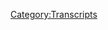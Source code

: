 {{DEFAULTSORT:
    #_TRANSCRIPT_0397:February 7-8, 2020
}}{{Transcript
    | title         = [[397: February 7-8, 2020]]
    | caption       = [https://knowledgefight.libsyn.com/knowledge-fight-february-7-8-2020 Listen to this episode on Libsyn]
    | episodeNumber = [[397: February 7-8, 2020|397]]
    | length        = 02:10:58
}}

{{MessageBox
    | header     = Warning: Bot Generated Content
    | text       = This transcript was automatically generated by transcription software and likely contains many mistakes and misattributions. Please check the audio for definitive quotes, attribution, and context.
    | image      = N3yvass4myg91.webp
    | imagewidth = 50px
    | id         = warning
}}

{{TranscriptBlock
    | name      = Unknown Speaker
    | timestamp = 00:00:00.000
    | text      = N-N-N-N-N-N-N-N-Knowledge Fight
}}

{{TranscriptBlock
    | name      = Unknown Speaker
    | timestamp = 00:00:12.880
    | text      = Damn, and, Jordan, I am SWEATING
}}

{{TranscriptBlock
    | name      = Unknown Speaker
    | timestamp = 00:00:17.960
    | text      = knowledgefight.com, it's time to pray
}}

{{TranscriptBlock
    | name      = Unknown Speaker
    | timestamp = 00:00:21.120
    | text      = I have great respect for knowledge fight
}}

{{TranscriptBlock
    | name      = Unknown Speaker
    | timestamp = 00:00:23.760
    | text      = knowledge fight
}}

{{TranscriptBlock
    | name      = Unknown Speaker
    | timestamp = 00:00:24.800
    | text      = I'm sick of them posing as if they're the good guys
}}

{{TranscriptBlock
    | name      = Unknown Speaker
    | timestamp = 00:00:27.120
    | text      = saying we are the bad guys
}}

{{TranscriptBlock
    | name      = Unknown Speaker
    | timestamp = 00:00:28.719
    | text      = knowledge fight
}}

{{TranscriptBlock
    | name      = Unknown Speaker
    | timestamp = 00:00:30.000
    | text      = Damn, and, Jordan, knowledge fight
}}

{{TranscriptBlock
    | name      = Unknown Speaker
    | timestamp = 00:00:32.359
    | text      = we are the bad guys
}}

{{TranscriptBlock
    | name      = Unknown Speaker
    | timestamp = 00:00:34.820
    | text      = need eye, need money
}}

{{TranscriptBlock
    | name      = Unknown Speaker
    | timestamp = 00:00:36.640
    | text      = we are the bad guys
}}

{{TranscriptBlock
    | name      = Unknown Speaker
    | timestamp = 00:00:39.380
    | text      = Andy and Kansas
}}

{{TranscriptBlock
    | name      = Unknown Speaker
    | timestamp = 00:00:41.219
    | text      = Andy and Canadian
}}

{{TranscriptBlock
    | name      = Unknown Speaker
    | timestamp = 00:00:42.200
    | text      = Stop it
}}

{{TranscriptBlock
    | name      = Unknown Speaker
    | timestamp = 00:00:42.920
    | text      = Andy and Kansas
}}

{{TranscriptBlock
    | name      = Unknown Speaker
    | timestamp = 00:00:46.200
    | text      = It's time to pray
}}

{{TranscriptBlock
    | name      = Unknown Speaker
    | timestamp = 00:00:47.079
    | text      = Andy and Kansas you're on the air thanks for calling
}}

{{TranscriptBlock
    | name      = Unknown Speaker
    | timestamp = 00:00:49.320
    | text      = Hello Alex, I'm a statesman, hello, I'm a huge fan
}}

{{TranscriptBlock
    | name      = Unknown Speaker
    | timestamp = 00:00:51.880
    | text      = I LOVE YOUR WORLD
}}

{{TranscriptBlock
    | name      = Unknown Speaker
    | timestamp = 00:00:53.320
    | text      = knowledgefight
}}

{{TranscriptBlock
    | name      = Unknown Speaker
    | timestamp = 00:00:55.320
    | text      = knowledgefight.com
}}

{{TranscriptBlock
    | name      = Unknown Speaker
    | timestamp = 00:00:56.880
    | text      = Hey everybody, welcome back to Knowledge Fight. I'm Dan. We're a couple dudes. We like to sit around, drink
}}

{{TranscriptBlock
    | name      = Unknown Speaker
    | timestamp = 00:01:03.359
    | text      = novelty beverages and talk a little bit about Alex Jones. Indeed we are Dan. Jordan. Dan. Jordan.
}}

{{TranscriptBlock
    | name      = Unknown Speaker
    | timestamp = 00:01:09.519
    | text      = Quick question. Sure. Have you ever been submerged in a body of water fully clothed? Yeah. On purpose
}}

{{TranscriptBlock
    | name      = Unknown Speaker
    | timestamp = 00:01:16.799
    | text      = or by being pushed or the like? I mean probably. I know like it would probably it would only stick
}}

{{TranscriptBlock
    | name      = Unknown Speaker
    | timestamp = 00:01:24.400
    | text      = out to me in terms of like if I was pushed into something, right? I mean like it would be a
}}

{{TranscriptBlock
    | name      = Unknown Speaker
    | timestamp = 00:01:30.799
    | text      = some bullying incident or something. Or like if you had a party and all of you, all of your and
}}

{{TranscriptBlock
    | name      = Unknown Speaker
    | timestamp = 00:01:35.519
    | text      = your friends jumped into the river. I really don't think that that is an uncommon thing in my life.
}}

{{TranscriptBlock
    | name      = Unknown Speaker
    | timestamp = 00:01:40.400
    | text      = I can't think of like specific things but like swimming in clothes in Missouri. You've jumped
}}

{{TranscriptBlock
    | name      = Unknown Speaker
    | timestamp = 00:01:44.239
    | text      = into too many. Yeah, it doesn't, the reason I'm having a tough time with your question is because
}}

{{TranscriptBlock
    | name      = Unknown Speaker
    | timestamp = 00:01:49.359
    | text      = it's happened so many times. Why is this weird? We'd go to the swimming hole and jump it. I know
}}

{{TranscriptBlock
    | name      = Unknown Speaker
    | timestamp = 00:01:54.799
    | text      = that I sound like I'm being all like, oh yeah. Tom Sawyer. Right. I'm not. There were places
}}

{{TranscriptBlock
    | name      = Unknown Speaker
    | timestamp = 00:02:01.040
    | text      = that we had that we would go have some booze, smoke some weed, jump in the water. But I guess
}}

{{TranscriptBlock
    | name      = Unknown Speaker
    | timestamp = 00:02:09.039
    | text      = one, so there was a time that there was like a little creek type, maybe even a lake-ish. It's not
}}

{{TranscriptBlock
    | name      = Unknown Speaker
    | timestamp = 00:02:17.360
    | text      = a lake. It was not a lake. Pond? Pond. Little pond. Not too far away from my house. And you know,
}}

{{TranscriptBlock
    | name      = Unknown Speaker
    | timestamp = 00:02:23.840
    | text      = whenever it would become winter, we would go out and like try and play on the ice and such. I
}}

{{TranscriptBlock
    | name      = Unknown Speaker
    | timestamp = 00:02:28.879
    | text      = remember one year I did fall in through the ice. No shit. And that was terrifying. That is a
}}

{{TranscriptBlock
    | name      = Unknown Speaker
    | timestamp = 00:02:34.719
    | text      = fucking nightmare of mine. I was in, I mean, it's not a gigantic pond. It wasn't like really deep.
}}

{{TranscriptBlock
    | name      = Unknown Speaker
    | timestamp = 00:02:40.800
    | text      = Like it wasn't a situation like one of those things you see in movies or someone falls through
}}

{{TranscriptBlock
    | name      = Unknown Speaker
    | timestamp = 00:02:44.400
    | text      = the ice and they can't find the hole. Yeah. Yeah. No, that's my nightmare. That is a nightmare.
}}

{{TranscriptBlock
    | name      = Unknown Speaker
    | timestamp = 00:02:48.800
    | text      = Whenever people, you can see them through the ice and they've got their hands on there and they're
}}

{{TranscriptBlock
    | name      = Unknown Speaker
    | timestamp = 00:02:52.479
    | text      = like, I don't know where to go. That was terrifying. Oh God. I just fell in into freezing
}}

{{TranscriptBlock
    | name      = Unknown Speaker
    | timestamp = 00:02:57.439
    | text      = water. So my concern was far more like I'm going to get hypothermia. I was able to get out of the
}}

{{TranscriptBlock
    | name      = Unknown Speaker
    | timestamp = 00:03:03.599
    | text      = water, but it was terrifying. I guess that's the only time that really sticks out of being in water
}}

{{TranscriptBlock
    | name      = Unknown Speaker
    | timestamp = 00:03:09.360
    | text      = in my clothes. That sounds like the horrifying experience that should stick out. Yeah. I mean,
}}

{{TranscriptBlock
    | name      = Unknown Speaker
    | timestamp = 00:03:14.479
    | text      = I was, I was a young man too. So, you know, you're just like, well, I'm going to lose my,
}}

{{TranscriptBlock
    | name      = Unknown Speaker
    | timestamp = 00:03:18.960
    | text      = my toes now. That'll stick with you. Yeah. Anyway. I don't think it's weird to be in bodies of water
}}

{{TranscriptBlock
    | name      = Unknown Speaker
    | timestamp = 00:03:25.120
    | text      = with your clothes on like Jordan seems to because he's a, he's a liberal city elite. He hates the
}}

{{TranscriptBlock
    | name      = Unknown Speaker
    | timestamp = 00:03:30.400
    | text      = out of doors, scared of the dark. But I do know a lot about Alex Jones. And I don't know anything
}}

{{TranscriptBlock
    | name      = Unknown Speaker
    | timestamp = 00:03:35.680
    | text      = about either. Right. So today, Jordan, we had an interesting episode to go over. We are sticking
}}

{{TranscriptBlock
    | name      = Unknown Speaker
    | timestamp = 00:03:40.159
    | text      = in the present day. We're going over February 7th, 2020. I'm Dan. This is 2020. That's Friday's
}}

{{TranscriptBlock
    | name      = Unknown Speaker
    | timestamp = 00:03:46.560
    | text      = episode. And then we're also going over a special episode that Alex put out on Saturday. Very
}}

{{TranscriptBlock
    | name      = Unknown Speaker
    | timestamp = 00:03:52.879
    | text      = uncommon for him by usually only has shows Monday through Friday and Sunday episode this week,
}}

{{TranscriptBlock
    | name      = Unknown Speaker
    | timestamp = 00:03:59.439
    | text      = he decided fucking double down and see on our hands. Got to do a Saturday episode. I assume
}}

{{TranscriptBlock
    | name      = Unknown Speaker
    | timestamp = 00:04:04.800
    | text      = that means he needed to sell more food. You bet. Okay. So there'll be a bit of coronavirus.
}}

{{TranscriptBlock
    | name      = Unknown Speaker
    | timestamp = 00:04:11.840
    | text      = That's what Alex is going through today. But I believe that this is still worth talking about
}}

{{TranscriptBlock
    | name      = Unknown Speaker
    | timestamp = 00:04:17.199
    | text      = because there is an evolution. I think that much like viruses evolve and mutate. Sure. Alex's
}}

{{TranscriptBlock
    | name      = Unknown Speaker
    | timestamp = 00:04:23.360
    | text      = coverage of the Wuhan coronavirus situation is changing in front of our eyes and it takes a very
}}

{{TranscriptBlock
    | name      = Unknown Speaker
    | timestamp = 00:04:32.000
    | text      = severe step on Friday's episode. All right. So he's David Duchovny or Orlando Jones in this
}}

{{TranscriptBlock
    | name      = Unknown Speaker
    | timestamp = 00:04:38.480
    | text      = version of evolution. It's not good. What he's doing is not good, much like the movie Evolution,
}}

{{TranscriptBlock
    | name      = Unknown Speaker
    | timestamp = 00:04:44.959
    | text      = starring David Duchovny and Orlando Jones. We're going to get down to business on this,
}}

{{TranscriptBlock
    | name      = Unknown Speaker
    | timestamp = 00:04:48.879
    | text      = but before we do, Jordan, we're going to take a moment to say thank you to some folks who have
}}

{{TranscriptBlock
    | name      = Unknown Speaker
    | timestamp = 00:04:51.600
    | text      = signed up and are supporting the show. So first, Emmy, thank you so much. You are now a policy
}}

{{TranscriptBlock
    | name      = Unknown Speaker
    | timestamp = 00:04:55.759
    | text      = wonk. I'm a policy wonk. Thank you very much, Emmy. Thank you, Emmy. Next, Mason, thank you so
}}

{{TranscriptBlock
    | name      = Unknown Speaker
    | timestamp = 00:04:59.759
    | text      = much. You're now policy wonk. I'm a policy wonk. Thanks, Mason. Thanks, Mason. Next, Devin,
}}

{{TranscriptBlock
    | name      = Unknown Speaker
    | timestamp = 00:05:05.040
    | text      = D-E-V-I-N, thank you so much. You are now a policy wonk. I'm a policy wonk. Next, Kevin. Next,
}}

{{TranscriptBlock
    | name      = Unknown Speaker
    | timestamp = 00:05:10.720
    | text      = Wyatt. Thank you so much. You're now a policy wonk. I'm a policy wonk. Thanks, Wyatt. Probably
}}

{{TranscriptBlock
    | name      = Unknown Speaker
    | timestamp = 00:05:15.199
    | text      = Bray Wyatt. I was going to say you can't even say Wyatt without wanting to say Bray Wyatt like that.
}}

{{TranscriptBlock
    | name      = Unknown Speaker
    | timestamp = 00:05:20.879
    | text      = Totally. Next, Christine. Thank you so much. You're now a policy wonk. I'm a policy wonk.
}}

{{TranscriptBlock
    | name      = Unknown Speaker
    | timestamp = 00:05:25.279
    | text      = Thanks. Christine's Christine. Next, Timothy, thank you so much. You're now policy walk.
}}

{{TranscriptBlock
    | name      = Unknown Speaker
    | timestamp = 00:05:29.060
    | text      = I'm a policy wonk. Thanks, Timothy. Timothy. Next, Liam. Thank you so much. You are now
}}

{{TranscriptBlock
    | name      = Unknown Speaker
    | timestamp = 00:05:33.279
    | text      = a policy wonk. I'm a policy wonk. Thank you, Liam. Next, Heidi. Thank you so much. You
}}

{{TranscriptBlock
    | name      = Unknown Speaker
    | timestamp = 00:05:38.160
    | text      = are now a policy. Well, I'm a policy walk. Networks again.
}}

{{TranscriptBlock
    | name      = Unknown Speaker
    | timestamp = 00:05:45.879
    | text      = wonk. Mike, like Bray Wyatt.
}}

{{TranscriptBlock
    | name      = Unknown Speaker
    | timestamp = 00:05:50.639
    | text      = Thank you so much, Mike.
}}

{{TranscriptBlock
    | name      = Unknown Speaker
    | timestamp = 00:05:51.720
    | text      = If you're out there listening, you're thinking, hey, I enjoy
}}

{{TranscriptBlock
    | name      = Unknown Speaker
    | timestamp = 00:05:53.399
    | text      = this show. I'd like to support what these gents do.
}}

{{TranscriptBlock
    | name      = Unknown Speaker
    | timestamp = 00:05:55.160
    | text      = You can do that by going to our website, knowledgefight.com,
}}

{{TranscriptBlock
    | name      = Unknown Speaker
    | timestamp = 00:05:57.279
    | text      = clicking the button that says support the show.
}}

{{TranscriptBlock
    | name      = Unknown Speaker
    | timestamp = 00:05:58.600
    | text      = We would appreciate it. It'd be very helpful.
}}

{{TranscriptBlock
    | name      = Unknown Speaker
    | timestamp = 00:06:00.319
    | text      = So, Jordan, today, like I said,
}}

{{TranscriptBlock
    | name      = Unknown Speaker
    | timestamp = 00:06:03.199
    | text      = February 7th and 8th, 2020, it's going to be interesting.
}}

{{TranscriptBlock
    | name      = Unknown Speaker
    | timestamp = 00:06:05.839
    | text      = Here is an out of context drop from today's show.
}}

{{TranscriptBlock
    | name      = Unknown Speaker
    | timestamp = 00:06:08.040
    | text      = Very few people crap in the pool unless they're babies.
}}

{{TranscriptBlock
    | name      = Unknown Speaker
    | timestamp = 00:06:10.680
    | text      = Fair enough.
}}

{{TranscriptBlock
    | name      = Unknown Speaker
    | timestamp = 00:06:12.720
    | text      = I'm going to need some hard numbers on that.
}}

{{TranscriptBlock
    | name      = Unknown Speaker
    | timestamp = 00:06:14.759
    | text      = He does not have a study to back
}}

{{TranscriptBlock
    | name      = Unknown Speaker
    | timestamp = 00:06:17.279
    | text      = him up.
}}

{{TranscriptBlock
    | name      = Unknown Speaker
    | timestamp = 00:06:17.560
    | text      = You need to cite a source on that.
}}

{{TranscriptBlock
    | name      = Unknown Speaker
    | timestamp = 00:06:19.160
    | text      = I will say that that's about the most
}}

{{TranscriptBlock
    | name      = Unknown Speaker
    | timestamp = 00:06:21.839
    | text      = real thing that he said.
}}

{{TranscriptBlock
    | name      = Unknown Speaker
    | timestamp = 00:06:24.360
    | text      = So at least most reasonable to assume.
}}

{{TranscriptBlock
    | name      = Unknown Speaker
    | timestamp = 00:06:27.000
    | text      = Yeah. Yeah.
}}

{{TranscriptBlock
    | name      = Unknown Speaker
    | timestamp = 00:06:28.120
    | text      = Fairest thing.
}}

{{TranscriptBlock
    | name      = Unknown Speaker
    | timestamp = 00:06:30.199
    | text      = So we start here on the 7th and Alex has an announcement
}}

{{TranscriptBlock
    | name      = Unknown Speaker
    | timestamp = 00:06:33.240
    | text      = and I got pretty excited about this.
}}

{{TranscriptBlock
    | name      = Unknown Speaker
    | timestamp = 00:06:36.399
    | text      = Ladies and gentlemen, we are broadcasting worldwide
}}

{{TranscriptBlock
    | name      = Unknown Speaker
    | timestamp = 00:06:39.399
    | text      = on this Friday transmission.
}}

{{TranscriptBlock
    | name      = Unknown Speaker
    | timestamp = 00:06:42.079
    | text      = And we have a very special.
}}

{{TranscriptBlock
    | name      = Unknown Speaker
    | timestamp = 00:06:48.079
    | text      = Yes, joining us, but I'm going to go to rebroadcast
}}

{{TranscriptBlock
    | name      = Unknown Speaker
    | timestamp = 00:06:51.240
    | text      = for a little while.
}}

{{TranscriptBlock
    | name      = Unknown Speaker
    | timestamp = 00:06:52.639
    | text      = What information I got to work on?
}}

{{TranscriptBlock
    | name      = Unknown Speaker
    | timestamp = 00:06:55.240
    | text      = And then I'm going to come back
}}

{{TranscriptBlock
    | name      = Unknown Speaker
    | timestamp = 00:06:56.319
    | text      = with all this breaking news and information today, OK?
}}

{{TranscriptBlock
    | name      = Unknown Speaker
    | timestamp = 00:07:00.360
    | text      = And I have Dr.
}}

{{TranscriptBlock
    | name      = Unknown Speaker
    | timestamp = 00:07:00.959
    | text      = Francis Boyle, creator of the Bio Weapons Act, says
}}

{{TranscriptBlock
    | name      = Unknown Speaker
    | timestamp = 00:07:03.439
    | text      = coronavirus is biological warfare weapon.
}}

{{TranscriptBlock
    | name      = Unknown Speaker
    | timestamp = 00:07:08.519
    | text      = And he's got in-depth
}}

{{TranscriptBlock
    | name      = Unknown Speaker
    | timestamp = 00:07:10.879
    | text      = intel that's breaking that no one else has.
}}

{{TranscriptBlock
    | name      = Unknown Speaker
    | timestamp = 00:07:13.000
    | text      = And, you know, this type of person has a lot of big contacts
}}

{{TranscriptBlock
    | name      = Unknown Speaker
    | timestamp = 00:07:17.040
    | text      = at the United Nations and worldwide.
}}

{{TranscriptBlock
    | name      = Unknown Speaker
    | timestamp = 00:07:20.079
    | text      = He was also Slobodan Milosevic's lawyer.
}}

{{TranscriptBlock
    | name      = Unknown Speaker
    | timestamp = 00:07:22.920
    | text      = What?
}}

{{TranscriptBlock
    | name      = Unknown Speaker
    | timestamp = 00:07:23.600
    | text      = Let me just he was what people he's connected to.
}}

{{TranscriptBlock
    | name      = Unknown Speaker
    | timestamp = 00:07:25.560
    | text      = Wait, hold on. What?
}}

{{TranscriptBlock
    | name      = Unknown Speaker
    | timestamp = 00:07:26.480
    | text      = Oh, what?
}}

{{TranscriptBlock
    | name      = Unknown Speaker
    | timestamp = 00:07:27.399
    | text      = Wait, hold on. What?
}}

{{TranscriptBlock
    | name      = Unknown Speaker
    | timestamp = 00:07:28.920
    | text      = No, no, no, no, no. What?
}}

{{TranscriptBlock
    | name      = Unknown Speaker
    | timestamp = 00:07:33.439
    | text      = You can trust him.
}}

{{TranscriptBlock
    | name      = Unknown Speaker
    | timestamp = 00:07:34.519
    | text      = He was Slobodan Milosevic's lawyer.
}}

{{TranscriptBlock
    | name      = Unknown Speaker
    | timestamp = 00:07:37.600
    | text      = Hold on. Yeah, no, hold on.
}}

{{TranscriptBlock
    | name      = Unknown Speaker
    | timestamp = 00:07:39.720
    | text      = An important point here that Alex really should clarify
}}

{{TranscriptBlock
    | name      = Unknown Speaker
    | timestamp = 00:07:42.319
    | text      = is that Francis Boyle was not Slobodan Milosevic's lawyer.
}}

{{TranscriptBlock
    | name      = Unknown Speaker
    | timestamp = 00:07:46.319
    | text      = That would be a fucking weird credential for a bio weapons expert,
}}

{{TranscriptBlock
    | name      = Unknown Speaker
    | timestamp = 00:07:50.240
    | text      = considering the fact that Milosevic was an authoritarian ruler
}}

{{TranscriptBlock
    | name      = Unknown Speaker
    | timestamp = 00:07:53.040
    | text      = who was tried at the Hague for violating the Geneva Convention.
}}

{{TranscriptBlock
    | name      = Unknown Speaker
    | timestamp = 00:07:55.959
    | text      = Yeah, Roger Stone was his lawyer.
}}

{{TranscriptBlock
    | name      = Unknown Speaker
    | timestamp = 00:07:57.959
    | text      = It sure would be strange for Alex to be bragging about one of his guests
}}

{{TranscriptBlock
    | name      = Unknown Speaker
    | timestamp = 00:08:01.560
    | text      = credentials by saying he had defended the first sitting world leader
}}

{{TranscriptBlock
    | name      = Unknown Speaker
    | timestamp = 00:08:05.040
    | text      = to ever be charged with war crimes.
}}

{{TranscriptBlock
    | name      = Unknown Speaker
    | timestamp = 00:08:07.040
    | text      = Right. Boyle was not Milosevic's lawyer, but Alex doesn't care about the details.
}}

{{TranscriptBlock
    | name      = Unknown Speaker
    | timestamp = 00:08:12.079
    | text      = In reality, Boyle, he did file charges to the International Court of Justice,
}}

{{TranscriptBlock
    | name      = Unknown Speaker
    | timestamp = 00:08:16.839
    | text      = accusing Serbia under Milosevic of committing genocide
}}

{{TranscriptBlock
    | name      = Unknown Speaker
    | timestamp = 00:08:20.120
    | text      = against the Bosnian Muslim population.
}}

{{TranscriptBlock
    | name      = Unknown Speaker
    | timestamp = 00:08:22.600
    | text      = While it's not up for discussion whether or not a genocide took place
}}

{{TranscriptBlock
    | name      = Unknown Speaker
    | timestamp = 00:08:26.000
    | text      = in the Bosnian war, it had not been decided in a court
}}

{{TranscriptBlock
    | name      = Unknown Speaker
    | timestamp = 00:08:28.759
    | text      = if Serbia and Milosevic had directly or indirectly been responsible
}}

{{TranscriptBlock
    | name      = Unknown Speaker
    | timestamp = 00:08:32.759
    | text      = for those crimes.
}}

{{TranscriptBlock
    | name      = Unknown Speaker
    | timestamp = 00:08:34.440
    | text      = That trial resulted in the determination
}}

{{TranscriptBlock
    | name      = Unknown Speaker
    | timestamp = 00:08:36.360
    | text      = that Serbia was not directly or indirectly involved in the genocide,
}}

{{TranscriptBlock
    | name      = Unknown Speaker
    | timestamp = 00:08:40.159
    | text      = but that they were responsible for not doing
}}

{{TranscriptBlock
    | name      = Unknown Speaker
    | timestamp = 00:08:44.000
    | text      = they were responsible in the sense that they didn't do what they needed
}}

{{TranscriptBlock
    | name      = Unknown Speaker
    | timestamp = 00:08:46.399
    | text      = to have done to prevent it. Sure.
}}

{{TranscriptBlock
    | name      = Unknown Speaker
    | timestamp = 00:08:48.759
    | text      = Whatever you're feeling about that result of the trial.
}}

{{TranscriptBlock
    | name      = Unknown Speaker
    | timestamp = 00:08:51.000
    | text      = Francis Boyle was not a lawyer making arguments in that case.
}}

{{TranscriptBlock
    | name      = Unknown Speaker
    | timestamp = 00:08:54.080
    | text      = He was just the person who drafted the filing that led to the opening of that case.
}}

{{TranscriptBlock
    | name      = Unknown Speaker
    | timestamp = 00:08:57.960
    | text      = Gotcha. Alex saying that Francis Boyle was Slobodan Milosevic's lawyer
}}

{{TranscriptBlock
    | name      = Unknown Speaker
    | timestamp = 00:09:02.120
    | text      = is a deeply troubling slip up and his seeming knowledge base.
}}

{{TranscriptBlock
    | name      = Unknown Speaker
    | timestamp = 00:09:06.000
    | text      = Not only does Alex not realize that Boyle, you know,
}}

{{TranscriptBlock
    | name      = Unknown Speaker
    | timestamp = 00:09:09.320
    | text      = was involved in trying to get Milosevic charged with genocide,
}}

{{TranscriptBlock
    | name      = Unknown Speaker
    | timestamp = 00:09:13.240
    | text      = he doesn't seem to know that saying someone was Milosevic's lawyer
}}

{{TranscriptBlock
    | name      = Unknown Speaker
    | timestamp = 00:09:16.320
    | text      = would not be a great thing for them to have on their resume.
}}

{{TranscriptBlock
    | name      = Unknown Speaker
    | timestamp = 00:09:19.080
    | text      = Everyone deserves a fair defense, Dan.
}}

{{TranscriptBlock
    | name      = Unknown Speaker
    | timestamp = 00:09:22.240
    | text      = That's in the Constitution. Totally. Totally.
}}

{{TranscriptBlock
    | name      = Unknown Speaker
    | timestamp = 00:09:24.759
    | text      = Except for Slobodan fucking Milosevic.
}}

{{TranscriptBlock
    | name      = Unknown Speaker
    | timestamp = 00:09:27.360
    | text      = He does not get a fair defense.
}}

{{TranscriptBlock
    | name      = Unknown Speaker
    | timestamp = 00:09:29.039
    | text      = Alex doesn't seem to be aware that Slobodan Milosevic
}}

{{TranscriptBlock
    | name      = Unknown Speaker
    | timestamp = 00:09:31.399
    | text      = is one of the modern era's big villains.
}}

{{TranscriptBlock
    | name      = Unknown Speaker
    | timestamp = 00:09:34.080
    | text      = And that seems to me to be a little worried. That is a trouble.
}}

{{TranscriptBlock
    | name      = Unknown Speaker
    | timestamp = 00:09:37.039
    | text      = So, Francis Boyle has been a lawyer representing a few groups in the past.
}}

{{TranscriptBlock
    | name      = Unknown Speaker
    | timestamp = 00:09:40.879
    | text      = However, you know, Ceausescu, Mao, you know, all the heavy hitters.
}}

{{TranscriptBlock
    | name      = Unknown Speaker
    | timestamp = 00:09:45.720
    | text      = Alex could have brought those things up.
}}

{{TranscriptBlock
    | name      = Unknown Speaker
    | timestamp = 00:09:47.879
    | text      = Like, for instance, he's been advisor for the Hawaiian independence groups for years,
}}

{{TranscriptBlock
    | name      = Unknown Speaker
    | timestamp = 00:09:52.399
    | text      = which Alex could possibly bring up, but he probably wouldn't want to do that
}}

{{TranscriptBlock
    | name      = Unknown Speaker
    | timestamp = 00:09:55.600
    | text      = since it involves people who don't think America is so great
}}

{{TranscriptBlock
    | name      = Unknown Speaker
    | timestamp = 00:09:58.200
    | text      = and don't want to be a part of it.
}}

{{TranscriptBlock
    | name      = Unknown Speaker
    | timestamp = 00:09:59.279
    | text      = I don't think he wants Hawaii to have independence.
}}

{{TranscriptBlock
    | name      = Unknown Speaker
    | timestamp = 00:10:01.200
    | text      = It doesn't seem like it. He wants more Hawaiians.
}}

{{TranscriptBlock
    | name      = Unknown Speaker
    | timestamp = 00:10:03.200
    | text      = Yeah, exactly.
}}

{{TranscriptBlock
    | name      = Unknown Speaker
    | timestamp = 00:10:04.519
    | text      = Or Alex would bring up the fact that Boyle has been an advisor for the Palestinian authority,
}}

{{TranscriptBlock
    | name      = Unknown Speaker
    | timestamp = 00:10:09.360
    | text      = but he probably wouldn't want to do that since Alex hates Palestinians.
}}

{{TranscriptBlock
    | name      = Unknown Speaker
    | timestamp = 00:10:12.960
    | text      = In the interest of being fully clear, I support Palestinian rights,
}}

{{TranscriptBlock
    | name      = Unknown Speaker
    | timestamp = 00:10:15.799
    | text      = but I don't think I necessarily agree with Boyle's position,
}}

{{TranscriptBlock
    | name      = Unknown Speaker
    | timestamp = 00:10:19.039
    | text      = which seems to be in favor of the destruction of Israel.
}}

{{TranscriptBlock
    | name      = Unknown Speaker
    | timestamp = 00:10:21.759
    | text      = Right.
}}

{{TranscriptBlock
    | name      = Unknown Speaker
    | timestamp = 00:10:22.320
    | text      = And he has also called it Jewistan in the past,
}}

{{TranscriptBlock
    | name      = Unknown Speaker
    | timestamp = 00:10:25.279
    | text      = so I think he might be a little bit off of what I agree with.
}}

{{TranscriptBlock
    | name      = Unknown Speaker
    | timestamp = 00:10:29.600
    | text      = See, that's where you get to that full circle situation
}}

{{TranscriptBlock
    | name      = Unknown Speaker
    | timestamp = 00:10:32.360
    | text      = where it's like somebody's so anti-Semitic,
}}

{{TranscriptBlock
    | name      = Unknown Speaker
    | timestamp = 00:10:34.440
    | text      = they're accidentally doing something that's helpful for all the wrong reasons.
}}

{{TranscriptBlock
    | name      = Unknown Speaker
    | timestamp = 00:10:38.000
    | text      = I'm not entirely sure exactly what his deal is.
}}

{{TranscriptBlock
    | name      = Unknown Speaker
    | timestamp = 00:10:42.480
    | text      = There are a lot of people who have some questions,
}}

{{TranscriptBlock
    | name      = Unknown Speaker
    | timestamp = 00:10:44.200
    | text      = so I'll say that if you look into it.
}}

{{TranscriptBlock
    | name      = Unknown Speaker
    | timestamp = 00:10:45.799
    | text      = Well, Milosevic couldn't even afford him, so who knows?
}}

{{TranscriptBlock
    | name      = Unknown Speaker
    | timestamp = 00:10:49.039
    | text      = In January 2018, Fox 55 out of Champaign, Illinois,
}}

{{TranscriptBlock
    | name      = Unknown Speaker
    | timestamp = 00:10:52.720
    | text      = ran a story about how for the 10th year in a row,
}}

{{TranscriptBlock
    | name      = Unknown Speaker
    | timestamp = 00:10:55.919
    | text      = Boyle was trying to get St. Patrick's Day celebrations cancelled
}}

{{TranscriptBlock
    | name      = Unknown Speaker
    | timestamp = 00:10:59.360
    | text      = because of a concern the kids were going to get drunk and commit crimes.
}}

{{TranscriptBlock
    | name      = Unknown Speaker
    | timestamp = 00:11:02.960
    | text      = He wanted bars and liquor stores to be banned from offering drink specials
}}

{{TranscriptBlock
    | name      = Unknown Speaker
    | timestamp = 00:11:06.360
    | text      = or advertising for the event,
}}

{{TranscriptBlock
    | name      = Unknown Speaker
    | timestamp = 00:11:08.000
    | text      = which seems like Alex might say it would have a chilling effect on free speech.
}}

{{TranscriptBlock
    | name      = Unknown Speaker
    | timestamp = 00:11:11.679
    | text      = Yeah, he also outlawed dancing in Champaign.
}}

{{TranscriptBlock
    | name      = Unknown Speaker
    | timestamp = 00:11:14.519
    | text      = Very close, dude.
}}

{{TranscriptBlock
    | name      = Unknown Speaker
    | timestamp = 00:11:15.440
    | text      = Very close.
}}

{{TranscriptBlock
    | name      = Unknown Speaker
    | timestamp = 00:11:16.799
    | text      = He doesn't want people getting drunk on St. Patrick's Day.
}}

{{TranscriptBlock
    | name      = Unknown Speaker
    | timestamp = 00:11:19.600
    | text      = As recently as a month ago,
}}

{{TranscriptBlock
    | name      = Unknown Speaker
    | timestamp = 00:11:21.480
    | text      = Boyle was making appearances on podcasts arguing that Trump needs to be impeached,
}}

{{TranscriptBlock
    | name      = Unknown Speaker
    | timestamp = 00:11:25.799
    | text      = primarily for his complicity with Saudi Arabia and their atrocities in Yemen.
}}

{{TranscriptBlock
    | name      = Unknown Speaker
    | timestamp = 00:11:30.000
    | text      = Alex probably doesn't want to bring that up,
}}

{{TranscriptBlock
    | name      = Unknown Speaker
    | timestamp = 00:11:31.519
    | text      = but to be fair, also, Boyle has called for every president
}}

{{TranscriptBlock
    | name      = Unknown Speaker
    | timestamp = 00:11:34.320
    | text      = since at least Clinton to be impeached, so...
}}

{{TranscriptBlock
    | name      = Unknown Speaker
    | timestamp = 00:11:36.799
    | text      = That I don't think is that wrong.
}}

{{TranscriptBlock
    | name      = Unknown Speaker
    | timestamp = 00:11:39.320
    | text      = That's one of the ones where I think I might be fine with that.
}}

{{TranscriptBlock
    | name      = Unknown Speaker
    | timestamp = 00:11:42.519
    | text      = And that's where we get into something that's really tough,
}}

{{TranscriptBlock
    | name      = Unknown Speaker
    | timestamp = 00:11:44.799
    | text      = and that is that Francis Boyle is a bit of a complicated figure
}}

{{TranscriptBlock
    | name      = Unknown Speaker
    | timestamp = 00:11:47.559
    | text      = from a political perspective.
}}

{{TranscriptBlock
    | name      = Unknown Speaker
    | timestamp = 00:11:49.559
    | text      = He definitely has some real entries in his resume,
}}

{{TranscriptBlock
    | name      = Unknown Speaker
    | timestamp = 00:11:52.320
    | text      = mostly ending about 15 years ago.
}}

{{TranscriptBlock
    | name      = Unknown Speaker
    | timestamp = 00:11:54.639
    | text      = He has some positions that I think I can get down with,
}}

{{TranscriptBlock
    | name      = Unknown Speaker
    | timestamp = 00:11:56.759
    | text      = like Hawaiian independence,
}}

{{TranscriptBlock
    | name      = Unknown Speaker
    | timestamp = 00:11:58.279
    | text      = but he also seems to really disproportionately hate Israel.
}}

{{TranscriptBlock
    | name      = Unknown Speaker
    | timestamp = 00:12:01.720
    | text      = And the way he expresses his opposition there
}}

{{TranscriptBlock
    | name      = Unknown Speaker
    | timestamp = 00:12:03.919
    | text      = seems to imply feelings that are more than political in nature,
}}

{{TranscriptBlock
    | name      = Unknown Speaker
    | timestamp = 00:12:06.720
    | text      = and I don't think I can get on board with that.
}}

{{TranscriptBlock
    | name      = Unknown Speaker
    | timestamp = 00:12:08.840
    | text      = I want Hawaiian independence so the Jews can't get it.
}}

{{TranscriptBlock
    | name      = Unknown Speaker
    | timestamp = 00:12:11.840
    | text      = God damn it, no!
}}

{{TranscriptBlock
    | name      = Unknown Speaker
    | timestamp = 00:12:12.960
    | text      = No! Boyle, no!
}}

{{TranscriptBlock
    | name      = Unknown Speaker
    | timestamp = 00:12:14.879
    | text      = Whatever the case about his sort of agreement
}}

{{TranscriptBlock
    | name      = Unknown Speaker
    | timestamp = 00:12:19.000
    | text      = on some things like Hawaiian independence or Palestinian rights,
}}

{{TranscriptBlock
    | name      = Unknown Speaker
    | timestamp = 00:12:23.039
    | text      = I do not know what he is up to,
}}

{{TranscriptBlock
    | name      = Unknown Speaker
    | timestamp = 00:12:25.240
    | text      = and I would just as soon not consider him an ally
}}

{{TranscriptBlock
    | name      = Unknown Speaker
    | timestamp = 00:12:28.720
    | text      = to the positions that I have.
}}

{{TranscriptBlock
    | name      = Unknown Speaker
    | timestamp = 00:12:31.120
    | text      = It's too confusing.
}}

{{TranscriptBlock
    | name      = Unknown Speaker
    | timestamp = 00:12:32.960
    | text      = And whatever the case, he was not Milosevic's lawyer.
}}

{{TranscriptBlock
    | name      = Unknown Speaker
    | timestamp = 00:12:35.960
    | text      = Alex has no idea what he's talking about, pretty much ever.
}}

{{TranscriptBlock
    | name      = Unknown Speaker
    | timestamp = 00:12:39.000
    | text      = However, I'm glad that Alex is back on the show now,
}}

{{TranscriptBlock
    | name      = Unknown Speaker
    | timestamp = 00:12:41.480
    | text      = and he has Francis Boyle on,
}}

{{TranscriptBlock
    | name      = Unknown Speaker
    | timestamp = 00:12:42.879
    | text      = because now we can actually hear what arguments he has,
}}

{{TranscriptBlock
    | name      = Unknown Speaker
    | timestamp = 00:12:45.559
    | text      = as opposed to the last time he was on,
}}

{{TranscriptBlock
    | name      = Unknown Speaker
    | timestamp = 00:12:47.480
    | text      = because Owen Schroyer interviewed him,
}}

{{TranscriptBlock
    | name      = Unknown Speaker
    | timestamp = 00:12:48.759
    | text      = and I have no interest in listening to that.
}}

{{TranscriptBlock
    | name      = Unknown Speaker
    | timestamp = 00:12:50.559
    | text      = So we will get to hear what Francis Boyle brings to the table
}}

{{TranscriptBlock
    | name      = Unknown Speaker
    | timestamp = 00:12:54.039
    | text      = in terms of the bioweapon argument.
}}

{{TranscriptBlock
    | name      = Unknown Speaker
    | timestamp = 00:12:55.519
    | text      = I'm not excited.
}}

{{TranscriptBlock
    | name      = Unknown Speaker
    | timestamp = 00:12:56.559
    | text      = No, you shouldn't be. It's very disappointing.
}}

{{TranscriptBlock
    | name      = Unknown Speaker
    | timestamp = 00:12:58.879
    | text      = So Alex has a new theory
}}

{{TranscriptBlock
    | name      = Unknown Speaker
    | timestamp = 00:13:01.879
    | text      = about the Wuhan novel coronavirus.
}}

{{TranscriptBlock
    | name      = Unknown Speaker
    | timestamp = 00:13:05.039
    | text      = Right.
}}

{{TranscriptBlock
    | name      = Unknown Speaker
    | timestamp = 00:13:06.399
    | text      = It's not good.
}}

{{TranscriptBlock
    | name      = Unknown Speaker
    | timestamp = 00:13:07.840
    | text      = I'll give you that.
}}

{{TranscriptBlock
    | name      = Unknown Speaker
    | timestamp = 00:13:08.759
    | text      = Okay. I'll give you that up front.
}}

{{TranscriptBlock
    | name      = Unknown Speaker
    | timestamp = 00:13:10.000
    | text      = Here is sort of Alex fleshing it out a little bit.
}}

{{TranscriptBlock
    | name      = Unknown Speaker
    | timestamp = 00:13:13.720
    | text      = Now, is this a cover for the fact
}}

{{TranscriptBlock
    | name      = Unknown Speaker
    | timestamp = 00:13:15.440
    | text      = that the Chinese economy was imploding?
}}

{{TranscriptBlock
    | name      = Unknown Speaker
    | timestamp = 00:13:17.279
    | text      = They lost their trade war with the US,
}}

{{TranscriptBlock
    | name      = Unknown Speaker
    | timestamp = 00:13:19.320
    | text      = and major civil uprisings?
}}

{{TranscriptBlock
    | name      = Unknown Speaker
    | timestamp = 00:13:21.960
    | text      = Definitely not.
}}

{{TranscriptBlock
    | name      = Unknown Speaker
    | timestamp = 00:13:23.240
    | text      = Well, let's look at the different pieces.
}}

{{TranscriptBlock
    | name      = Unknown Speaker
    | timestamp = 00:13:24.679
    | text      = Okay.
}}

{{TranscriptBlock
    | name      = Unknown Speaker
    | timestamp = 00:13:25.519
    | text      = This coronavirus is conclusively from the SARS family.
}}

{{TranscriptBlock
    | name      = Unknown Speaker
    | timestamp = 00:13:30.960
    | text      = The communist Chinese have been caught four times
}}

{{TranscriptBlock
    | name      = Unknown Speaker
    | timestamp = 00:13:33.159
    | text      = releasing it out of their laps.
}}

{{TranscriptBlock
    | name      = Unknown Speaker
    | timestamp = 00:13:34.679
    | text      = Doesn't sound like accidents to me.
}}

{{TranscriptBlock
    | name      = Unknown Speaker
    | timestamp = 00:13:36.600
    | text      = So the implication is now becoming
}}

{{TranscriptBlock
    | name      = Unknown Speaker
    | timestamp = 00:13:38.840
    | text      = that China released this on itself intentionally.
}}

{{TranscriptBlock
    | name      = Unknown Speaker
    | timestamp = 00:13:41.480
    | text      = Right. It's a false flag.
}}

{{TranscriptBlock
    | name      = Unknown Speaker
    | timestamp = 00:13:42.720
    | text      = We got a false flag on our hands.
}}

{{TranscriptBlock
    | name      = Unknown Speaker
    | timestamp = 00:13:43.559
    | text      = We got a false flag, baby.
}}

{{TranscriptBlock
    | name      = Unknown Speaker
    | timestamp = 00:13:44.840
    | text      = Because they've released it four times before.
}}

{{TranscriptBlock
    | name      = Unknown Speaker
    | timestamp = 00:13:48.679
    | text      = Okay.
}}

{{TranscriptBlock
    | name      = Unknown Speaker
    | timestamp = 00:13:49.519
    | text      = So first of all, it's really important
}}

{{TranscriptBlock
    | name      = Unknown Speaker
    | timestamp = 00:13:51.120
    | text      = to recognize how Alex operates very consistently
}}

{{TranscriptBlock
    | name      = Unknown Speaker
    | timestamp = 00:13:53.759
    | text      = in the realm of speculation.
}}

{{TranscriptBlock
    | name      = Unknown Speaker
    | timestamp = 00:13:55.399
    | text      = He's introduced this whole segment
}}

{{TranscriptBlock
    | name      = Unknown Speaker
    | timestamp = 00:13:56.879
    | text      = basically as him spit balling.
}}

{{TranscriptBlock
    | name      = Unknown Speaker
    | timestamp = 00:13:58.879
    | text      = So there's no real need for him to come to a conclusion.
}}

{{TranscriptBlock
    | name      = Unknown Speaker
    | timestamp = 00:14:01.279
    | text      = And even if he does eventually make definitive statements,
}}

{{TranscriptBlock
    | name      = Unknown Speaker
    | timestamp = 00:14:03.759
    | text      = that's really just him looking at all the angles
}}

{{TranscriptBlock
    | name      = Unknown Speaker
    | timestamp = 00:14:05.759
    | text      = or some shit.
}}

{{TranscriptBlock
    | name      = Unknown Speaker
    | timestamp = 00:14:06.600
    | text      = That's how he feels.
}}

{{TranscriptBlock
    | name      = Unknown Speaker
    | timestamp = 00:14:07.440
    | text      = So he's speculating that China was ashamed
}}

{{TranscriptBlock
    | name      = Unknown Speaker
    | timestamp = 00:14:09.639
    | text      = that they lost this trade war with Trump,
}}

{{TranscriptBlock
    | name      = Unknown Speaker
    | timestamp = 00:14:11.440
    | text      = which I'm not sure is accurate at all.
}}

{{TranscriptBlock
    | name      = Unknown Speaker
    | timestamp = 00:14:13.320
    | text      = And to save face, they've launched a bioweapon attack
}}

{{TranscriptBlock
    | name      = Unknown Speaker
    | timestamp = 00:14:16.000
    | text      = on themselves that's disrupting their economy
}}

{{TranscriptBlock
    | name      = Unknown Speaker
    | timestamp = 00:14:18.320
    | text      = and definitely not helping on that front.
}}

{{TranscriptBlock
    | name      = Unknown Speaker
    | timestamp = 00:14:20.200
    | text      = Right.
}}

{{TranscriptBlock
    | name      = Unknown Speaker
    | timestamp = 00:14:21.039
    | text      = On its face, this makes no sense.
}}

{{TranscriptBlock
    | name      = Unknown Speaker
    | timestamp = 00:14:22.240
    | text      = Even without analysis, this theory should be discounted
}}

{{TranscriptBlock
    | name      = Unknown Speaker
    | timestamp = 00:14:24.720
    | text      = because it's dumb as shit.
}}

{{TranscriptBlock
    | name      = Unknown Speaker
    | timestamp = 00:14:25.919
    | text      = Yeah, it's not just throwing the baby out
}}

{{TranscriptBlock
    | name      = Unknown Speaker
    | timestamp = 00:14:27.879
    | text      = with the bathwater.
}}

{{TranscriptBlock
    | name      = Unknown Speaker
    | timestamp = 00:14:28.720
    | text      = It's never having taken a bath and just killing your baby.
}}

{{TranscriptBlock
    | name      = Unknown Speaker
    | timestamp = 00:14:31.440
    | text      = What's a bath?
}}

{{TranscriptBlock
    | name      = Unknown Speaker
    | timestamp = 00:14:32.279
    | text      = Yeah, exactly.
}}

{{TranscriptBlock
    | name      = Unknown Speaker
    | timestamp = 00:14:33.100
    | text      = As to Alex saying that China released SARS four times,
}}

{{TranscriptBlock
    | name      = Unknown Speaker
    | timestamp = 00:14:35.679
    | text      = I would call on him to prove that claim.
}}

{{TranscriptBlock
    | name      = Unknown Speaker
    | timestamp = 00:14:38.039
    | text      = There was the mainland SARS outbreak
}}

{{TranscriptBlock
    | name      = Unknown Speaker
    | timestamp = 00:14:40.120
    | text      = that occurred between 2002 and 2003.
}}

{{TranscriptBlock
    | name      = Unknown Speaker
    | timestamp = 00:14:42.879
    | text      = But since that was dealt with,
}}

{{TranscriptBlock
    | name      = Unknown Speaker
    | timestamp = 00:14:44.639
    | text      = it is true that there have been reappearances of SARS.
}}

{{TranscriptBlock
    | name      = Unknown Speaker
    | timestamp = 00:14:47.440
    | text      = That, however, is not the same thing
}}

{{TranscriptBlock
    | name      = Unknown Speaker
    | timestamp = 00:14:49.080
    | text      = as saying China released it four times.
}}

{{TranscriptBlock
    | name      = Unknown Speaker
    | timestamp = 00:14:51.399
    | text      = So let's take a look at some of those reappearances.
}}

{{TranscriptBlock
    | name      = Unknown Speaker
    | timestamp = 00:14:53.879
    | text      = Spider-Man one, Spider-Man two, Spider-Man,
}}

{{TranscriptBlock
    | name      = Unknown Speaker
    | timestamp = 00:14:56.840
    | text      = how many Spider-Mans have there been?
}}

{{TranscriptBlock
    | name      = Unknown Speaker
    | timestamp = 00:14:58.320
    | text      = There's been four.
}}

{{TranscriptBlock
    | name      = Unknown Speaker
    | timestamp = 00:14:59.480
    | text      = Uh-oh.
}}

{{TranscriptBlock
    | name      = Unknown Speaker
    | timestamp = 00:15:00.299
    | text      = At least.
}}

{{TranscriptBlock
    | name      = Unknown Speaker
    | timestamp = 00:15:01.139
    | text      = It's predictive programming.
}}

{{TranscriptBlock
    | name      = Unknown Speaker
    | timestamp = 00:15:03.200
    | text      = So on January 4th, 2004,
}}

{{TranscriptBlock
    | name      = Unknown Speaker
    | timestamp = 00:15:05.379
    | text      = a man in Southern China came down with SARS.
}}

{{TranscriptBlock
    | name      = Unknown Speaker
    | timestamp = 00:15:07.639
    | text      = But all indications in his case had led experts
}}

{{TranscriptBlock
    | name      = Unknown Speaker
    | timestamp = 00:15:10.639
    | text      = to believe that he was infected
}}

{{TranscriptBlock
    | name      = Unknown Speaker
    | timestamp = 00:15:12.039
    | text      = through human-animal contact, which makes sense.
}}

{{TranscriptBlock
    | name      = Unknown Speaker
    | timestamp = 00:15:15.000
    | text      = In 2017, The Guardian reported on Chinese researchers
}}

{{TranscriptBlock
    | name      = Unknown Speaker
    | timestamp = 00:15:18.080
    | text      = who had finally traced down the origin of SARS
}}

{{TranscriptBlock
    | name      = Unknown Speaker
    | timestamp = 00:15:20.519
    | text      = to a colony of bats.
}}

{{TranscriptBlock
    | name      = Unknown Speaker
    | timestamp = 00:15:22.399
    | text      = It was initially believed that the source was civet cats,
}}

{{TranscriptBlock
    | name      = Unknown Speaker
    | timestamp = 00:15:25.039
    | text      = but further research found that those cats
}}

{{TranscriptBlock
    | name      = Unknown Speaker
    | timestamp = 00:15:26.740
    | text      = were actually just an intermediate step
}}

{{TranscriptBlock
    | name      = Unknown Speaker
    | timestamp = 00:15:28.460
    | text      = between the bats and humans.
}}

{{TranscriptBlock
    | name      = Unknown Speaker
    | timestamp = 00:15:30.159
    | text      = This same article discusses how another SARS outbreak
}}

{{TranscriptBlock
    | name      = Unknown Speaker
    | timestamp = 00:15:32.639
    | text      = is very possible, given the absence of a SARS vaccine
}}

{{TranscriptBlock
    | name      = Unknown Speaker
    | timestamp = 00:15:35.559
    | text      = and the fact that animal-human transmission
}}

{{TranscriptBlock
    | name      = Unknown Speaker
    | timestamp = 00:15:37.360
    | text      = could very well happen again.
}}

{{TranscriptBlock
    | name      = Unknown Speaker
    | timestamp = 00:15:39.120
    | text      = This is very much likely what happened
}}

{{TranscriptBlock
    | name      = Unknown Speaker
    | timestamp = 00:15:41.480
    | text      = with this guy in 2004.
}}

{{TranscriptBlock
    | name      = Unknown Speaker
    | timestamp = 00:15:43.120
    | text      = Sounds right.
}}

{{TranscriptBlock
    | name      = Unknown Speaker
    | timestamp = 00:15:43.960
    | text      = The rest of them are the product of lab accidents.
}}

{{TranscriptBlock
    | name      = Unknown Speaker
    | timestamp = 00:15:48.360
    | text      = In 2003, in August, a virology grad student in Singapore
}}

{{TranscriptBlock
    | name      = Unknown Speaker
    | timestamp = 00:15:51.980
    | text      = was exposed to SARS in a lab that he worked at,
}}

{{TranscriptBlock
    | name      = Unknown Speaker
    | timestamp = 00:15:54.139
    | text      = but didn't end up infecting anyone else and was treated.
}}

{{TranscriptBlock
    | name      = Unknown Speaker
    | timestamp = 00:15:56.720
    | text      = That was one reappearance.
}}

{{TranscriptBlock
    | name      = Unknown Speaker
    | timestamp = 00:15:59.000
    | text      = In December 2003, a SARS researcher was infected.
}}

{{TranscriptBlock
    | name      = Unknown Speaker
    | timestamp = 00:16:03.200
    | text      = All of the people he had been in contact with
}}

{{TranscriptBlock
    | name      = Unknown Speaker
    | timestamp = 00:16:05.700
    | text      = were quarantined, and none of them came down with SARS.
}}

{{TranscriptBlock
    | name      = Unknown Speaker
    | timestamp = 00:16:08.299
    | text      = An investigation found that he'd been working
}}

{{TranscriptBlock
    | name      = Unknown Speaker
    | timestamp = 00:16:10.100
    | text      = with hazardous materials in improper settings,
}}

{{TranscriptBlock
    | name      = Unknown Speaker
    | timestamp = 00:16:12.840
    | text      = or not improper settings, but he wasn't using
}}

{{TranscriptBlock
    | name      = Unknown Speaker
    | timestamp = 00:16:14.879
    | text      = proper protocol, and didn't have a correct uniform,
}}

{{TranscriptBlock
    | name      = Unknown Speaker
    | timestamp = 00:16:17.879
    | text      = like gloves and a mask.
}}

{{TranscriptBlock
    | name      = Unknown Speaker
    | timestamp = 00:16:19.519
    | text      = He had behaved in ways that were made at high risk.
}}

{{TranscriptBlock
    | name      = Unknown Speaker
    | timestamp = 00:16:23.879
    | text      = He wandered in with shorts and a Hawaiian shirt
}}

{{TranscriptBlock
    | name      = Unknown Speaker
    | timestamp = 00:16:26.039
    | text      = and was like, let's play around with viruses today, guys.
}}

{{TranscriptBlock
    | name      = Unknown Speaker
    | timestamp = 00:16:28.440
    | text      = Maybe not literally true, but spiritually accurate.
}}

{{TranscriptBlock
    | name      = Unknown Speaker
    | timestamp = 00:16:32.980
    | text      = He was not adhering to proper protocol in this lab
}}

{{TranscriptBlock
    | name      = Unknown Speaker
    | timestamp = 00:16:36.639
    | text      = where he was researching SARS, and he ended up getting it.
}}

{{TranscriptBlock
    | name      = Unknown Speaker
    | timestamp = 00:16:40.200
    | text      = I like the, I like the balls on a guy who's like
}}

{{TranscriptBlock
    | name      = Unknown Speaker
    | timestamp = 00:16:44.580
    | text      = working with one of the most dangerous viruses
}}

{{TranscriptBlock
    | name      = Unknown Speaker
    | timestamp = 00:16:47.279
    | text      = that you can get, and he's just like,
}}

{{TranscriptBlock
    | name      = Unknown Speaker
    | timestamp = 00:16:48.960
    | text      = eh, I mean, gloves are a lot to put on today, you know?
}}

{{TranscriptBlock
    | name      = Unknown Speaker
    | timestamp = 00:16:52.879
    | text      = That's not China releasing SARS,
}}

{{TranscriptBlock
    | name      = Unknown Speaker
    | timestamp = 00:16:56.440
    | text      = but that would have to be one of the instances
}}

{{TranscriptBlock
    | name      = Unknown Speaker
    | timestamp = 00:16:58.639
    | text      = that Alex is talking about.
}}

{{TranscriptBlock
    | name      = Unknown Speaker
    | timestamp = 00:16:59.799
    | text      = Absolutely.
}}

{{TranscriptBlock
    | name      = Unknown Speaker
    | timestamp = 00:17:00.639
    | text      = So then in April 2004, the Chinese Ministry of Health
}}

{{TranscriptBlock
    | name      = Unknown Speaker
    | timestamp = 00:17:03.519
    | text      = reported three cases of SARS,
}}

{{TranscriptBlock
    | name      = Unknown Speaker
    | timestamp = 00:17:05.319
    | text      = one of them leading to a death.
}}

{{TranscriptBlock
    | name      = Unknown Speaker
    | timestamp = 00:17:07.519
    | text      = This was the result of a laboratory researcher
}}

{{TranscriptBlock
    | name      = Unknown Speaker
    | timestamp = 00:17:09.559
    | text      = at the Institute of Virology, which did research SARS,
}}

{{TranscriptBlock
    | name      = Unknown Speaker
    | timestamp = 00:17:12.559
    | text      = although this person didn't actually directly
}}

{{TranscriptBlock
    | name      = Unknown Speaker
    | timestamp = 00:17:15.599
    | text      = research SARS, just clearly this is where
}}

{{TranscriptBlock
    | name      = Unknown Speaker
    | timestamp = 00:17:18.400
    | text      = they contracted the virus.
}}

{{TranscriptBlock
    | name      = Unknown Speaker
    | timestamp = 00:17:20.279
    | text      = This researcher then infected the nurse
}}

{{TranscriptBlock
    | name      = Unknown Speaker
    | timestamp = 00:17:22.319
    | text      = who was attending to her, as well as her mother
}}

{{TranscriptBlock
    | name      = Unknown Speaker
    | timestamp = 00:17:24.440
    | text      = who was there at the hospital.
}}

{{TranscriptBlock
    | name      = Unknown Speaker
    | timestamp = 00:17:26.039
    | text      = Her mother tragically passed away,
}}

{{TranscriptBlock
    | name      = Unknown Speaker
    | timestamp = 00:17:27.500
    | text      = but the virus didn't spread further than this.
}}

{{TranscriptBlock
    | name      = Unknown Speaker
    | timestamp = 00:17:30.000
    | text      = Going over the details of these additional SARS cases
}}

{{TranscriptBlock
    | name      = Unknown Speaker
    | timestamp = 00:17:32.759
    | text      = outside of the initial outbreak,
}}

{{TranscriptBlock
    | name      = Unknown Speaker
    | timestamp = 00:17:34.240
    | text      = it really seems hard for me to see any proof of China
}}

{{TranscriptBlock
    | name      = Unknown Speaker
    | timestamp = 00:17:36.720
    | text      = intentionally releasing SARS in any of them.
}}

{{TranscriptBlock
    | name      = Unknown Speaker
    | timestamp = 00:17:39.559
    | text      = One seems like an open and shut natural case,
}}

{{TranscriptBlock
    | name      = Unknown Speaker
    | timestamp = 00:17:41.960
    | text      = and the rest can largely be attributed
}}

{{TranscriptBlock
    | name      = Unknown Speaker
    | timestamp = 00:17:43.559
    | text      = to poor procedural controls and lab settings.
}}

{{TranscriptBlock
    | name      = Unknown Speaker
    | timestamp = 00:17:46.400
    | text      = The guy in December 2003 seems to be the product
}}

{{TranscriptBlock
    | name      = Unknown Speaker
    | timestamp = 00:17:49.079
    | text      = of his own negligence, the guy with the Hawaiian shirt,
}}

{{TranscriptBlock
    | name      = Unknown Speaker
    | timestamp = 00:17:51.440
    | text      = as you called him, not some kind of state attempt
}}

{{TranscriptBlock
    | name      = Unknown Speaker
    | timestamp = 00:17:54.279
    | text      = at a bioweapon release.
}}

{{TranscriptBlock
    | name      = Unknown Speaker
    | timestamp = 00:17:55.119
    | text      = Right, right, right.
}}

{{TranscriptBlock
    | name      = Unknown Speaker
    | timestamp = 00:17:55.940
    | text      = I imagine he's played by Pauly Shore in this situation.
}}

{{TranscriptBlock
    | name      = Unknown Speaker
    | timestamp = 00:17:58.440
    | text      = Sure.
}}

{{TranscriptBlock
    | name      = Unknown Speaker
    | timestamp = 00:17:59.279
    | text      = Yeah.
}}

{{TranscriptBlock
    | name      = Unknown Speaker
    | timestamp = 00:18:00.119
    | text      = China in specific and East Asia in general
}}

{{TranscriptBlock
    | name      = Unknown Speaker
    | timestamp = 00:18:01.880
    | text      = lost a ton of money during the SARS outbreak.
}}

{{TranscriptBlock
    | name      = Unknown Speaker
    | timestamp = 00:18:04.920
    | text      = An article in Reuters cites a research paper
}}

{{TranscriptBlock
    | name      = Unknown Speaker
    | timestamp = 00:18:07.160
    | text      = putting the total at a loss of $15 billion in GDP
}}

{{TranscriptBlock
    | name      = Unknown Speaker
    | timestamp = 00:18:10.480
    | text      = just from that outbreak.
}}

{{TranscriptBlock
    | name      = Unknown Speaker
    | timestamp = 00:18:12.079
    | text      = If there's some kind of motive
}}

{{TranscriptBlock
    | name      = Unknown Speaker
    | timestamp = 00:18:13.240
    | text      = that Alex is trying to suggest that involves the economy,
}}

{{TranscriptBlock
    | name      = Unknown Speaker
    | timestamp = 00:18:16.240
    | text      = his argument is ludicrous.
}}

{{TranscriptBlock
    | name      = Unknown Speaker
    | timestamp = 00:18:17.880
    | text      = No country would ever release a bioweapon on themselves
}}

{{TranscriptBlock
    | name      = Unknown Speaker
    | timestamp = 00:18:21.380
    | text      = to save face or shore up their economy.
}}

{{TranscriptBlock
    | name      = Unknown Speaker
    | timestamp = 00:18:24.200
    | text      = That's just ridiculous.
}}

{{TranscriptBlock
    | name      = Unknown Speaker
    | timestamp = 00:18:25.720
    | text      = Yeah, $15 billion in your GDP of China,
}}

{{TranscriptBlock
    | name      = Unknown Speaker
    | timestamp = 00:18:31.160
    | text      = what, 20 years ago?
}}

{{TranscriptBlock
    | name      = Unknown Speaker
    | timestamp = 00:18:32.339
    | text      = That's like five to 10% of their entire GDP wiped away.
}}

{{TranscriptBlock
    | name      = Unknown Speaker
    | timestamp = 00:18:36.799
    | text      = I'm not entirely sure what exactly it is,
}}

{{TranscriptBlock
    | name      = Unknown Speaker
    | timestamp = 00:18:38.559
    | text      = but it's not
}}

{{TranscriptBlock
    | name      = Unknown Speaker
    | timestamp = 00:18:39.920
    | text      = unconscionable. It's a lot, yeah.
}}

{{TranscriptBlock
    | name      = Unknown Speaker
    | timestamp = 00:18:41.640
    | text      = It's a relevant amount.
}}

{{TranscriptBlock
    | name      = Unknown Speaker
    | timestamp = 00:18:43.079
    | text      = Yeah.
}}

{{TranscriptBlock
    | name      = Unknown Speaker
    | timestamp = 00:18:43.920
    | text      = So that theory's bullshit.
}}

{{TranscriptBlock
    | name      = Unknown Speaker
    | timestamp = 00:18:46.279
    | text      = Right.
}}

{{TranscriptBlock
    | name      = Unknown Speaker
    | timestamp = 00:18:47.119
    | text      = I'm gonna toss that into the trash bin.
}}

{{TranscriptBlock
    | name      = Unknown Speaker
    | timestamp = 00:18:48.480
    | text      = Bye.
}}

{{TranscriptBlock
    | name      = Unknown Speaker
    | timestamp = 00:18:49.319
    | text      = So Alex is like trying to think about like,
}}

{{TranscriptBlock
    | name      = Unknown Speaker
    | timestamp = 00:18:52.960
    | text      = I need experts, I need experts to talk to.
}}

{{TranscriptBlock
    | name      = Unknown Speaker
    | timestamp = 00:18:55.640
    | text      = I got Francis Boyle coming up,
}}

{{TranscriptBlock
    | name      = Unknown Speaker
    | timestamp = 00:18:57.000
    | text      = he's gonna tell me about bioweapons.
}}

{{TranscriptBlock
    | name      = Unknown Speaker
    | timestamp = 00:18:58.359
    | text      = Right.
}}

{{TranscriptBlock
    | name      = Unknown Speaker
    | timestamp = 00:18:59.200
    | text      = But what about people who know things about China?
}}

{{TranscriptBlock
    | name      = Unknown Speaker
    | timestamp = 00:19:00.720
    | text      = He doesn't know any of them.
}}

{{TranscriptBlock
    | name      = Unknown Speaker
    | timestamp = 00:19:01.720
    | text      = Well, he knows one guy.
}}

{{TranscriptBlock
    | name      = Unknown Speaker
    | timestamp = 00:19:02.759
    | text      = Oh, no.
}}

{{TranscriptBlock
    | name      = Unknown Speaker
    | timestamp = 00:19:03.599
    | text      = In fact, I forget his name.
}}

{{TranscriptBlock
    | name      = Unknown Speaker
    | timestamp = 00:19:04.480
    | text      = Who's that famous human rights activist
}}

{{TranscriptBlock
    | name      = Unknown Speaker
    | timestamp = 00:19:07.039
    | text      = that got China open to US adoptions?
}}

{{TranscriptBlock
    | name      = Unknown Speaker
    | timestamp = 00:19:10.079
    | text      = He worked with the CIA and we've had him
}}

{{TranscriptBlock
    | name      = Unknown Speaker
    | timestamp = 00:19:11.480
    | text      = when he lives in Canada.
}}

{{TranscriptBlock
    | name      = Unknown Speaker
    | timestamp = 00:19:12.720
    | text      = He's really smart.
}}

{{TranscriptBlock
    | name      = Unknown Speaker
    | timestamp = 00:19:14.400
    | text      = And I've been thinking, what is his name?
}}

{{TranscriptBlock
    | name      = Unknown Speaker
    | timestamp = 00:19:16.000
    | text      = And I can't remember it.
}}

{{TranscriptBlock
    | name      = Unknown Speaker
    | timestamp = 00:19:16.839
    | text      = Guys, get him back on immediately.
}}

{{TranscriptBlock
    | name      = Unknown Speaker
    | timestamp = 00:19:18.559
    | text      = If you wanna remember who I'm talking about,
}}

{{TranscriptBlock
    | name      = Unknown Speaker
    | timestamp = 00:19:20.440
    | text      = call him and call him and tell us.
}}

{{TranscriptBlock
    | name      = Unknown Speaker
    | timestamp = 00:19:22.039
    | text      = We don't need to wait for the callers.
}}

{{TranscriptBlock
    | name      = Unknown Speaker
    | timestamp = 00:19:23.720
    | text      = I remember who that is.
}}

{{TranscriptBlock
    | name      = Unknown Speaker
    | timestamp = 00:19:24.920
    | text      = It's Jim Garrow.
}}

{{TranscriptBlock
    | name      = Unknown Speaker
    | timestamp = 00:19:26.279
    | text      = We've talked about him a bit in the past.
}}

{{TranscriptBlock
    | name      = Unknown Speaker
    | timestamp = 00:19:28.119
    | text      = He's the guy who runs that operation called Pink Pagoda,
}}

{{TranscriptBlock
    | name      = Unknown Speaker
    | timestamp = 00:19:31.299
    | text      = which he claims is helping arrange adoptions
}}

{{TranscriptBlock
    | name      = Unknown Speaker
    | timestamp = 00:19:33.480
    | text      = of Chinese children.
}}

{{TranscriptBlock
    | name      = Unknown Speaker
    | timestamp = 00:19:34.579
    | text      = He was the one who claimed that he was stealing
}}

{{TranscriptBlock
    | name      = Unknown Speaker
    | timestamp = 00:19:36.960
    | text      = and human trafficking children and he was doing it proudly.
}}

{{TranscriptBlock
    | name      = Unknown Speaker
    | timestamp = 00:19:40.279
    | text      = Well, I mean, yes, if he's not making it all up.
}}

{{TranscriptBlock
    | name      = Unknown Speaker
    | timestamp = 00:19:44.200
    | text      = Which he most, almost certainly is, yes.
}}

{{TranscriptBlock
    | name      = Unknown Speaker
    | timestamp = 00:19:46.359
    | text      = Because journalists and researchers
}}

{{TranscriptBlock
    | name      = Unknown Speaker
    | timestamp = 00:19:48.400
    | text      = who have tried to corroborate anything he says
}}

{{TranscriptBlock
    | name      = Unknown Speaker
    | timestamp = 00:19:50.400
    | text      = about his adoption operations have come up completely empty.
}}

{{TranscriptBlock
    | name      = Unknown Speaker
    | timestamp = 00:19:53.519
    | text      = And when they've tried to ask him for any kind of evidence
}}

{{TranscriptBlock
    | name      = Unknown Speaker
    | timestamp = 00:19:56.200
    | text      = to prove his claims, he's like, no, for the safety of people
}}

{{TranscriptBlock
    | name      = Unknown Speaker
    | timestamp = 00:19:58.880
    | text      = I will not prove anything.
}}

{{TranscriptBlock
    | name      = Unknown Speaker
    | timestamp = 00:20:00.039
    | text      = Excuse me, sir.
}}

{{TranscriptBlock
    | name      = Unknown Speaker
    | timestamp = 00:20:00.880
    | text      = Where exactly are the thousands of children
}}

{{TranscriptBlock
    | name      = Unknown Speaker
    | timestamp = 00:20:03.720
    | text      = that you have taken from China?
}}

{{TranscriptBlock
    | name      = Unknown Speaker
    | timestamp = 00:20:06.440
    | text      = Thousands of children that you have claimed.
}}

{{TranscriptBlock
    | name      = Unknown Speaker
    | timestamp = 00:20:08.640
    | text      = Yeah, it seems like the more likely thing
}}

{{TranscriptBlock
    | name      = Unknown Speaker
    | timestamp = 00:20:13.160
    | text      = is that he's scamming.
}}

{{TranscriptBlock
    | name      = Unknown Speaker
    | timestamp = 00:20:15.720
    | text      = Yeah.
}}

{{TranscriptBlock
    | name      = Unknown Speaker
    | timestamp = 00:20:17.440
    | text      = Anyway, he was arrested in 2014 for having an illegal gun,
}}

{{TranscriptBlock
    | name      = Unknown Speaker
    | timestamp = 00:20:20.839
    | text      = which he claimed wasn't his.
}}

{{TranscriptBlock
    | name      = Unknown Speaker
    | timestamp = 00:20:23.000
    | text      = He currently now, he has a bunch of profiles
}}

{{TranscriptBlock
    | name      = Unknown Speaker
    | timestamp = 00:20:26.559
    | text      = of promoting himself to get acting gigs.
}}

{{TranscriptBlock
    | name      = Unknown Speaker
    | timestamp = 00:20:29.119
    | text      = So I assume that if Alex calls, he'll be showing back up.
}}

{{TranscriptBlock
    | name      = Unknown Speaker
    | timestamp = 00:20:31.839
    | text      = Yeah, I imagine so.
}}

{{TranscriptBlock
    | name      = Unknown Speaker
    | timestamp = 00:20:32.720
    | text      = Interestingly, Jim's acting bio seems
}}

{{TranscriptBlock
    | name      = Unknown Speaker
    | timestamp = 00:20:34.839
    | text      = to not mention any of his extravagant adventures,
}}

{{TranscriptBlock
    | name      = Unknown Speaker
    | timestamp = 00:20:37.400
    | text      = like saving everybody in China.
}}

{{TranscriptBlock
    | name      = Unknown Speaker
    | timestamp = 00:20:39.599
    | text      = Has he filmed a lot of movies in China, Dan?
}}

{{TranscriptBlock
    | name      = Unknown Speaker
    | timestamp = 00:20:42.440
    | text      = No.
}}

{{TranscriptBlock
    | name      = Unknown Speaker
    | timestamp = 00:20:42.839
    | text      = Do they?
}}

{{TranscriptBlock
    | name      = Unknown Speaker
    | timestamp = 00:20:43.680
    | text      = No.
}}

{{TranscriptBlock
    | name      = Unknown Speaker
    | timestamp = 00:20:44.079
    | text      = Also, his bio doesn't seem to mention the time
}}

{{TranscriptBlock
    | name      = Unknown Speaker
    | timestamp = 00:20:46.079
    | text      = that Obama tried to kill him or the claim
}}

{{TranscriptBlock
    | name      = Unknown Speaker
    | timestamp = 00:20:48.279
    | text      = that he was in the CIA for 45 years.
}}

{{TranscriptBlock
    | name      = Unknown Speaker
    | timestamp = 00:20:50.799
    | text      = Right, that would be some good experience
}}

{{TranscriptBlock
    | name      = Unknown Speaker
    | timestamp = 00:20:53.380
    | text      = to put on your acting resume.
}}

{{TranscriptBlock
    | name      = Unknown Speaker
    | timestamp = 00:20:54.680
    | text      = You know, you play that you can get jobs playing
}}

{{TranscriptBlock
    | name      = Unknown Speaker
    | timestamp = 00:20:57.200
    | text      = the experienced CIA guy all day.
}}

{{TranscriptBlock
    | name      = Unknown Speaker
    | timestamp = 00:20:59.079
    | text      = Quote, having meddled away my life in various settings,
}}

{{TranscriptBlock
    | name      = Unknown Speaker
    | timestamp = 00:21:02.259
    | text      = I've come to the conclusion that enjoying all that is brought
}}

{{TranscriptBlock
    | name      = Unknown Speaker
    | timestamp = 00:21:05.279
    | text      = to you is part of growing up.
}}

{{TranscriptBlock
    | name      = Unknown Speaker
    | timestamp = 00:21:07.240
    | text      = As a foreigner coming in from Scotland,
}}

{{TranscriptBlock
    | name      = Unknown Speaker
    | timestamp = 00:21:09.200
    | text      = I was open to the new world and all of its experiences.
}}

{{TranscriptBlock
    | name      = Unknown Speaker
    | timestamp = 00:21:12.079
    | text      = I did some degrees, became a teacher, principal,
}}

{{TranscriptBlock
    | name      = Unknown Speaker
    | timestamp = 00:21:14.599
    | text      = college president, teacher's college principal,
}}

{{TranscriptBlock
    | name      = Unknown Speaker
    | timestamp = 00:21:17.119
    | text      = and found myself in China opening schools
}}

{{TranscriptBlock
    | name      = Unknown Speaker
    | timestamp = 00:21:19.279
    | text      = and bringing students back to North America.
}}

{{TranscriptBlock
    | name      = Unknown Speaker
    | timestamp = 00:21:21.480
    | text      = Then I did a small commercial for a resort in China
}}

{{TranscriptBlock
    | name      = Unknown Speaker
    | timestamp = 00:21:24.079
    | text      = and loved the experience.
}}

{{TranscriptBlock
    | name      = Unknown Speaker
    | timestamp = 00:21:26.259
    | text      = So that's his bio on his acting website.
}}

{{TranscriptBlock
    | name      = Unknown Speaker
    | timestamp = 00:21:28.920
    | text      = I refuse to accept that.
}}

{{TranscriptBlock
    | name      = Unknown Speaker
    | timestamp = 00:21:30.460
    | text      = Take that down.
}}

{{TranscriptBlock
    | name      = Unknown Speaker
    | timestamp = 00:21:31.640
    | text      = I want to cease and desist on that.
}}

{{TranscriptBlock
    | name      = Unknown Speaker
    | timestamp = 00:21:33.279
    | text      = Jim Garrow is a complete con man,
}}

{{TranscriptBlock
    | name      = Unknown Speaker
    | timestamp = 00:21:34.880
    | text      = but he's someone Alex looks at as a credible source
}}

{{TranscriptBlock
    | name      = Unknown Speaker
    | timestamp = 00:21:37.319
    | text      = to base his positions on.
}}

{{TranscriptBlock
    | name      = Unknown Speaker
    | timestamp = 00:21:38.799
    | text      = This is just a pathetic level of non-vetting.
}}

{{TranscriptBlock
    | name      = Unknown Speaker
    | timestamp = 00:21:41.359
    | text      = Honestly, I hope Alex does have him back on,
}}

{{TranscriptBlock
    | name      = Unknown Speaker
    | timestamp = 00:21:43.519
    | text      = because based on his past record,
}}

{{TranscriptBlock
    | name      = Unknown Speaker
    | timestamp = 00:21:45.279
    | text      = Jim Garrow is the sort of hard swinging crazy dude
}}

{{TranscriptBlock
    | name      = Unknown Speaker
    | timestamp = 00:21:48.839
    | text      = that I need to find love for the game again.
}}

{{TranscriptBlock
    | name      = Unknown Speaker
    | timestamp = 00:21:50.680
    | text      = Yeah, yeah, yeah.
}}

{{TranscriptBlock
    | name      = Unknown Speaker
    | timestamp = 00:21:51.759
    | text      = His claims are big.
}}

{{TranscriptBlock
    | name      = Unknown Speaker
    | timestamp = 00:21:52.880
    | text      = Yeah, yeah, yeah.
}}

{{TranscriptBlock
    | name      = Unknown Speaker
    | timestamp = 00:21:53.599
    | text      = It would be pretty fun.
}}

{{TranscriptBlock
    | name      = Unknown Speaker
    | timestamp = 00:21:54.480
    | text      = It's between him and, you know,
}}

{{TranscriptBlock
    | name      = Unknown Speaker
    | timestamp = 00:21:57.119
    | text      = if Zagami weren't such a heavyweight in the field,
}}

{{TranscriptBlock
    | name      = Unknown Speaker
    | timestamp = 00:22:00.279
    | text      = I think he would be at least number two behind CBPs.
}}

{{TranscriptBlock
    | name      = Unknown Speaker
    | timestamp = 00:22:03.240
    | text      = He doesn't, like Leo doesn't seem
}}

{{TranscriptBlock
    | name      = Unknown Speaker
    | timestamp = 00:22:05.880
    | text      = to know much about China, though.
}}

{{TranscriptBlock
    | name      = Unknown Speaker
    | timestamp = 00:22:07.079
    | text      = He's not somebody that Alex can get into this season.
}}

{{TranscriptBlock
    | name      = Unknown Speaker
    | timestamp = 00:22:09.359
    | text      = That's true.
}}

{{TranscriptBlock
    | name      = Unknown Speaker
    | timestamp = 00:22:10.200
    | text      = But I feel like once you orchestrate 9-11,
}}

{{TranscriptBlock
    | name      = Unknown Speaker
    | timestamp = 00:22:12.839
    | text      = you're up in the pantheon, right?
}}

{{TranscriptBlock
    | name      = Unknown Speaker
    | timestamp = 00:22:14.640
    | text      = That's true.
}}

{{TranscriptBlock
    | name      = Unknown Speaker
    | timestamp = 00:22:15.480
    | text      = Of hard swinging claims.
}}

{{TranscriptBlock
    | name      = Unknown Speaker
    | timestamp = 00:22:17.319
    | text      = Unfortunately, Alex is actually thinking
}}

{{TranscriptBlock
    | name      = Unknown Speaker
    | timestamp = 00:22:19.099
    | text      = of a different guest, but ascribing pieces
}}

{{TranscriptBlock
    | name      = Unknown Speaker
    | timestamp = 00:22:21.480
    | text      = of Jim Garrow's resume to him.
}}

{{TranscriptBlock
    | name      = Unknown Speaker
    | timestamp = 00:22:24.039
    | text      = Alex later comes up with this dude's name.
}}

{{TranscriptBlock
    | name      = Unknown Speaker
    | timestamp = 00:22:25.960
    | text      = It's Stephen Mosher.
}}

{{TranscriptBlock
    | name      = Unknown Speaker
    | timestamp = 00:22:27.640
    | text      = We've talked about him a bit in the past, too.
}}

{{TranscriptBlock
    | name      = Unknown Speaker
    | timestamp = 00:22:29.640
    | text      = He was the guy who was an anthropological research student
}}

{{TranscriptBlock
    | name      = Unknown Speaker
    | timestamp = 00:22:32.319
    | text      = in 1979 when he went to China to do a cultural study.
}}

{{TranscriptBlock
    | name      = Unknown Speaker
    | timestamp = 00:22:36.240
    | text      = He published an article describing
}}

{{TranscriptBlock
    | name      = Unknown Speaker
    | timestamp = 00:22:37.640
    | text      = the Chinese government's practice
}}

{{TranscriptBlock
    | name      = Unknown Speaker
    | timestamp = 00:22:39.000
    | text      = of forcing women to get abortions,
}}

{{TranscriptBlock
    | name      = Unknown Speaker
    | timestamp = 00:22:40.680
    | text      = which ultimately led to him getting expelled
}}

{{TranscriptBlock
    | name      = Unknown Speaker
    | timestamp = 00:22:42.779
    | text      = from his PhD program at Stanford.
}}

{{TranscriptBlock
    | name      = Unknown Speaker
    | timestamp = 00:22:45.339
    | text      = People like Alex would likely say
}}

{{TranscriptBlock
    | name      = Unknown Speaker
    | timestamp = 00:22:47.000
    | text      = that he was expelled because he dared criticize China,
}}

{{TranscriptBlock
    | name      = Unknown Speaker
    | timestamp = 00:22:49.619
    | text      = but the reality is that he published photos
}}

{{TranscriptBlock
    | name      = Unknown Speaker
    | timestamp = 00:22:51.619
    | text      = and identifying information about the women
}}

{{TranscriptBlock
    | name      = Unknown Speaker
    | timestamp = 00:22:53.559
    | text      = who were his informants, which is a clear breach
}}

{{TranscriptBlock
    | name      = Unknown Speaker
    | timestamp = 00:22:56.059
    | text      = of ethics that put these women's lives at risk.
}}

{{TranscriptBlock
    | name      = Unknown Speaker
    | timestamp = 00:22:58.920
    | text      = I don't want to put this too bluntly,
}}

{{TranscriptBlock
    | name      = Unknown Speaker
    | timestamp = 00:23:00.119
    | text      = but it's a very serious decision
}}

{{TranscriptBlock
    | name      = Unknown Speaker
    | timestamp = 00:23:02.000
    | text      = when a school kicks out a PhD candidate.
}}

{{TranscriptBlock
    | name      = Unknown Speaker
    | timestamp = 00:23:04.519
    | text      = That's not the same thing as getting kicked out
}}

{{TranscriptBlock
    | name      = Unknown Speaker
    | timestamp = 00:23:06.160
    | text      = of your undergrad program for plagiarism
}}

{{TranscriptBlock
    | name      = Unknown Speaker
    | timestamp = 00:23:08.160
    | text      = or partying too hard.
}}

{{TranscriptBlock
    | name      = Unknown Speaker
    | timestamp = 00:23:09.880
    | text      = Universities make a great investment
}}

{{TranscriptBlock
    | name      = Unknown Speaker
    | timestamp = 00:23:12.160
    | text      = in the people they choose to accept for PhD consideration,
}}

{{TranscriptBlock
    | name      = Unknown Speaker
    | timestamp = 00:23:15.039
    | text      = and I know from conversations with doctoral advisors
}}

{{TranscriptBlock
    | name      = Unknown Speaker
    | timestamp = 00:23:18.160
    | text      = at high profile colleges, read my dad,
}}

{{TranscriptBlock
    | name      = Unknown Speaker
    | timestamp = 00:23:22.440
    | text      = that typically schools do whatever they can
}}

{{TranscriptBlock
    | name      = Unknown Speaker
    | timestamp = 00:23:24.359
    | text      = to not kick out PhD candidates.
}}

{{TranscriptBlock
    | name      = Unknown Speaker
    | timestamp = 00:23:26.819
    | text      = In the case of Mosher, the board voted
}}

{{TranscriptBlock
    | name      = Unknown Speaker
    | timestamp = 00:23:29.420
    | text      = to expel him 11 to zero.
}}

{{TranscriptBlock
    | name      = Unknown Speaker
    | timestamp = 00:23:32.319
    | text      = Mosher tried to appeal his expulsion,
}}

{{TranscriptBlock
    | name      = Unknown Speaker
    | timestamp = 00:23:34.500
    | text      = but Stanford stood firm and explained some of the reasons
}}

{{TranscriptBlock
    | name      = Unknown Speaker
    | timestamp = 00:23:37.079
    | text      = they were upholding his dismissal.
}}

{{TranscriptBlock
    | name      = Unknown Speaker
    | timestamp = 00:23:39.480
    | text      = One of them was regarding a tape his ex-wife had given them
}}

{{TranscriptBlock
    | name      = Unknown Speaker
    | timestamp = 00:23:43.019
    | text      = where he bragged about lying about having
}}

{{TranscriptBlock
    | name      = Unknown Speaker
    | timestamp = 00:23:45.079
    | text      = top secret clearance in order to pretend to be a courier
}}

{{TranscriptBlock
    | name      = Unknown Speaker
    | timestamp = 00:23:48.240
    | text      = to get a free flight from California to Japan.
}}

{{TranscriptBlock
    | name      = Unknown Speaker
    | timestamp = 00:23:51.160
    | text      = Uh, why do people put, everybody's recording.
}}

{{TranscriptBlock
    | name      = Unknown Speaker
    | timestamp = 00:23:56.680
    | text      = Everybody's always recording.
}}

{{TranscriptBlock
    | name      = Unknown Speaker
    | timestamp = 00:23:58.400
    | text      = He's a fraud guy.
}}

{{TranscriptBlock
    | name      = Unknown Speaker
    | timestamp = 00:23:59.279
    | text      = Keep it quiet.
}}

{{TranscriptBlock
    | name      = Unknown Speaker
    | timestamp = 00:24:00.599
    | text      = The school also had hired a private detective
}}

{{TranscriptBlock
    | name      = Unknown Speaker
    | timestamp = 00:24:02.700
    | text      = who had determined that Mosher had fabricated
}}

{{TranscriptBlock
    | name      = Unknown Speaker
    | timestamp = 00:24:05.079
    | text      = at least one sales receipt for a camera
}}

{{TranscriptBlock
    | name      = Unknown Speaker
    | timestamp = 00:24:07.519
    | text      = that he had purchased for his work, which is suspicious.
}}

{{TranscriptBlock
    | name      = Unknown Speaker
    | timestamp = 00:24:10.759
    | text      = As Stanford's then president, Donald Kennedy, described it,
}}

{{TranscriptBlock
    | name      = Unknown Speaker
    | timestamp = 00:24:13.680
    | text      = he seemed to have a, quote, pattern of behavior
}}

{{TranscriptBlock
    | name      = Unknown Speaker
    | timestamp = 00:24:16.039
    | text      = towards those you deal with.
}}

{{TranscriptBlock
    | name      = Unknown Speaker
    | timestamp = 00:24:18.240
    | text      = The school was right to expel him.
}}

{{TranscriptBlock
    | name      = Unknown Speaker
    | timestamp = 00:24:19.640
    | text      = You just can't take the risk of being associated
}}

{{TranscriptBlock
    | name      = Unknown Speaker
    | timestamp = 00:24:21.359
    | text      = with someone who would operate that way.
}}

{{TranscriptBlock
    | name      = Unknown Speaker
    | timestamp = 00:24:23.279
    | text      = Like multiple instances of real disingenuous practices,
}}

{{TranscriptBlock
    | name      = Unknown Speaker
    | timestamp = 00:24:27.440
    | text      = you just like, this puts your work at question.
}}

{{TranscriptBlock
    | name      = Unknown Speaker
    | timestamp = 00:24:30.460
    | text      = You can't do that.
}}

{{TranscriptBlock
    | name      = Unknown Speaker
    | timestamp = 00:24:32.240
    | text      = Yeah, yeah, yeah.
}}

{{TranscriptBlock
    | name      = Unknown Speaker
    | timestamp = 00:24:33.140
    | text      = Since then, he's basically written a bunch of books
}}

{{TranscriptBlock
    | name      = Unknown Speaker
    | timestamp = 00:24:35.160
    | text      = about how evil China is.
}}

{{TranscriptBlock
    | name      = Unknown Speaker
    | timestamp = 00:24:37.119
    | text      = Along the way, in 1996, he founded
}}

{{TranscriptBlock
    | name      = Unknown Speaker
    | timestamp = 00:24:39.000
    | text      = the Population Research Institute, which portrays itself
}}

{{TranscriptBlock
    | name      = Unknown Speaker
    | timestamp = 00:24:41.900
    | text      = as a group trying to debunk the lies of overpopulation,
}}

{{TranscriptBlock
    | name      = Unknown Speaker
    | timestamp = 00:24:44.680
    | text      = but it's actually just a pro-life advocacy group.
}}

{{TranscriptBlock
    | name      = Unknown Speaker
    | timestamp = 00:24:47.500
    | text      = The institute really is just a Catholic anti-contraception,
}}

{{TranscriptBlock
    | name      = Unknown Speaker
    | timestamp = 00:24:50.640
    | text      = anti-abortion front that Mosher took over in 1996
}}

{{TranscriptBlock
    | name      = Unknown Speaker
    | timestamp = 00:24:54.240
    | text      = when Paul Marx, a Catholic priest who was an early leader
}}

{{TranscriptBlock
    | name      = Unknown Speaker
    | timestamp = 00:24:57.180
    | text      = in the pro-life movement, stepped down.
}}

{{TranscriptBlock
    | name      = Unknown Speaker
    | timestamp = 00:25:00.079
    | text      = In the ensuing years to the present day,
}}

{{TranscriptBlock
    | name      = Unknown Speaker
    | timestamp = 00:25:01.680
    | text      = they branched off into the predictable hard-right
}}

{{TranscriptBlock
    | name      = Unknown Speaker
    | timestamp = 00:25:04.160
    | text      = talking points like denying climate change
}}

{{TranscriptBlock
    | name      = Unknown Speaker
    | timestamp = 00:25:06.759
    | text      = and being anti-LGBTQ rights.
}}

{{TranscriptBlock
    | name      = Unknown Speaker
    | timestamp = 00:25:08.680
    | text      = Of course.
}}

{{TranscriptBlock
    | name      = Unknown Speaker
    | timestamp = 00:25:09.519
    | text      = They're very untransparent about where their funding
}}

{{TranscriptBlock
    | name      = Unknown Speaker
    | timestamp = 00:25:12.200
    | text      = comes from, because of course they are,
}}

{{TranscriptBlock
    | name      = Unknown Speaker
    | timestamp = 00:25:14.039
    | text      = but it's known that between 1999 and 2002,
}}

{{TranscriptBlock
    | name      = Unknown Speaker
    | timestamp = 00:25:16.759
    | text      = they received at least $130,000
}}

{{TranscriptBlock
    | name      = Unknown Speaker
    | timestamp = 00:25:19.039
    | text      = from the Lind and Harry Bradley Foundation.
}}

{{TranscriptBlock
    | name      = Unknown Speaker
    | timestamp = 00:25:22.160
    | text      = This is without a doubt a small chunk
}}

{{TranscriptBlock
    | name      = Unknown Speaker
    | timestamp = 00:25:24.240
    | text      = of the right-wing billionaire money
}}

{{TranscriptBlock
    | name      = Unknown Speaker
    | timestamp = 00:25:25.559
    | text      = that's coming into that institute
}}

{{TranscriptBlock
    | name      = Unknown Speaker
    | timestamp = 00:25:27.240
    | text      = in order for them to push their nonsense.
}}

{{TranscriptBlock
    | name      = Unknown Speaker
    | timestamp = 00:25:29.960
    | text      = Alex was absolutely thinking of Jim Caro
}}

{{TranscriptBlock
    | name      = Unknown Speaker
    | timestamp = 00:25:32.960
    | text      = based on all the details that he gave.
}}

{{TranscriptBlock
    | name      = Unknown Speaker
    | timestamp = 00:25:34.819
    | text      = Caro pretends he was in the CIA,
}}

{{TranscriptBlock
    | name      = Unknown Speaker
    | timestamp = 00:25:36.720
    | text      = he pretends he was involved in Chinese adoptions,
}}

{{TranscriptBlock
    | name      = Unknown Speaker
    | timestamp = 00:25:39.119
    | text      = and he lives in Canada.
}}

{{TranscriptBlock
    | name      = Unknown Speaker
    | timestamp = 00:25:40.599
    | text      = None of these things apply to Mosher.
}}

{{TranscriptBlock
    | name      = Unknown Speaker
    | timestamp = 00:25:42.500
    | text      = Alex legitimately can't keep any of his guests'
}}

{{TranscriptBlock
    | name      = Unknown Speaker
    | timestamp = 00:25:44.839
    | text      = nonsense backstories straight because they're all bullshit.
}}

{{TranscriptBlock
    | name      = Unknown Speaker
    | timestamp = 00:25:47.720
    | text      = Yeah.
}}

{{TranscriptBlock
    | name      = Unknown Speaker
    | timestamp = 00:25:48.559
    | text      = They're all just fabricated.
}}

{{TranscriptBlock
    | name      = Unknown Speaker
    | timestamp = 00:25:50.000
    | text      = He can't remember right.
}}

{{TranscriptBlock
    | name      = Unknown Speaker
    | timestamp = 00:25:51.200
    | text      = To the point where I bet if he gave Mosher's credits
}}

{{TranscriptBlock
    | name      = Unknown Speaker
    | timestamp = 00:25:54.519
    | text      = as that, Mosher would be like,
}}

{{TranscriptBlock
    | name      = Unknown Speaker
    | timestamp = 00:25:56.240
    | text      = oh shit, did I make those lies?
}}

{{TranscriptBlock
    | name      = Unknown Speaker
    | timestamp = 00:25:58.440
    | text      = Oh God, am I?
}}

{{TranscriptBlock
    | name      = Unknown Speaker
    | timestamp = 00:26:00.000
    | text      = Yeah, I totally did all that stuff, Alex.
}}

{{TranscriptBlock
    | name      = Unknown Speaker
    | timestamp = 00:26:02.079
    | text      = I'm sure.
}}

{{TranscriptBlock
    | name      = Unknown Speaker
    | timestamp = 00:26:02.920
    | text      = Except for he lives in Canada.
}}

{{TranscriptBlock
    | name      = Unknown Speaker
    | timestamp = 00:26:03.740
    | text      = That one would be.
}}

{{TranscriptBlock
    | name      = Unknown Speaker
    | timestamp = 00:26:04.579
    | text      = Oh yeah, yeah, yeah, that's true.
}}

{{TranscriptBlock
    | name      = Unknown Speaker
    | timestamp = 00:26:05.799
    | text      = That one's tough to get around.
}}

{{TranscriptBlock
    | name      = Unknown Speaker
    | timestamp = 00:26:06.920
    | text      = So you heard at the beginning of the show,
}}

{{TranscriptBlock
    | name      = Unknown Speaker
    | timestamp = 00:26:08.720
    | text      = Alex was saying like, I gotta go off air
}}

{{TranscriptBlock
    | name      = Unknown Speaker
    | timestamp = 00:26:11.319
    | text      = for a little bit to get my notes right.
}}

{{TranscriptBlock
    | name      = Unknown Speaker
    | timestamp = 00:26:12.859
    | text      = Yeah, which is like.
}}

{{TranscriptBlock
    | name      = Unknown Speaker
    | timestamp = 00:26:13.700
    | text      = Like a special report or two,
}}

{{TranscriptBlock
    | name      = Unknown Speaker
    | timestamp = 00:26:15.240
    | text      = but I don't know if he actually got anything right,
}}

{{TranscriptBlock
    | name      = Unknown Speaker
    | timestamp = 00:26:18.759
    | text      = but he is weird at the beginning of the episode.
}}

{{TranscriptBlock
    | name      = Unknown Speaker
    | timestamp = 00:26:20.880
    | text      = Coming to work an hour early.
}}

{{TranscriptBlock
    | name      = Unknown Speaker
    | timestamp = 00:26:22.200
    | text      = It would help.
}}

{{TranscriptBlock
    | name      = Unknown Speaker
    | timestamp = 00:26:23.039
    | text      = Yeah.
}}

{{TranscriptBlock
    | name      = Unknown Speaker
    | timestamp = 00:26:23.859
    | text      = If you're tuning in and saying,
}}

{{TranscriptBlock
    | name      = Unknown Speaker
    | timestamp = 00:26:24.700
    | text      = what's Jones doing right now?
}}

{{TranscriptBlock
    | name      = Unknown Speaker
    | timestamp = 00:26:26.539
    | text      = He's saying interesting things, but he's all over the map.
}}

{{TranscriptBlock
    | name      = Unknown Speaker
    | timestamp = 00:26:28.759
    | text      = I am brainstorming right now on air.
}}

{{TranscriptBlock
    | name      = Unknown Speaker
    | timestamp = 00:26:32.079
    | text      = Not good.
}}

{{TranscriptBlock
    | name      = Unknown Speaker
    | timestamp = 00:26:33.680
    | text      = Have a pre-show meeting.
}}

{{TranscriptBlock
    | name      = Unknown Speaker
    | timestamp = 00:26:36.720
    | text      = Because what happens is I get shit
}}

{{TranscriptBlock
    | name      = Unknown Speaker
    | timestamp = 00:26:38.900
    | text      = and I have my line of thought,
}}

{{TranscriptBlock
    | name      = Unknown Speaker
    | timestamp = 00:26:40.640
    | text      = and then it's my fault, I get easily distracted,
}}

{{TranscriptBlock
    | name      = Unknown Speaker
    | timestamp = 00:26:42.519
    | text      = and that happens at the very start of the show.
}}

{{TranscriptBlock
    | name      = Unknown Speaker
    | timestamp = 00:26:44.680
    | text      = And then I've got to reset.
}}

{{TranscriptBlock
    | name      = Unknown Speaker
    | timestamp = 00:26:46.440
    | text      = So let me just do that as best I can here right now.
}}

{{TranscriptBlock
    | name      = Unknown Speaker
    | timestamp = 00:26:49.319
    | text      = All that is is I don't prepare anything.
}}

{{TranscriptBlock
    | name      = Unknown Speaker
    | timestamp = 00:26:51.119
    | text      = I'm just sort of winging it.
}}

{{TranscriptBlock
    | name      = Unknown Speaker
    | timestamp = 00:26:52.240
    | text      = Yeah.
}}

{{TranscriptBlock
    | name      = Unknown Speaker
    | timestamp = 00:26:53.079
    | text      = That's all he's saying.
}}

{{TranscriptBlock
    | name      = Unknown Speaker
    | timestamp = 00:26:53.900
    | text      = That's basically what he's saying.
}}

{{TranscriptBlock
    | name      = Unknown Speaker
    | timestamp = 00:26:54.740
    | text      = If I seem distracted, it's because I'm trying to wing it.
}}

{{TranscriptBlock
    | name      = Unknown Speaker
    | timestamp = 00:26:58.599
    | text      = I am easily confused.
}}

{{TranscriptBlock
    | name      = Unknown Speaker
    | timestamp = 00:27:01.480
    | text      = Yeah.
}}

{{TranscriptBlock
    | name      = Unknown Speaker
    | timestamp = 00:27:02.339
    | text      = So Alex's big take on the China situation
}}

{{TranscriptBlock
    | name      = Unknown Speaker
    | timestamp = 00:27:06.799
    | text      = is so far we've seen, he's decided it's a bioweapon
}}

{{TranscriptBlock
    | name      = Unknown Speaker
    | timestamp = 00:27:09.640
    | text      = that China released on itself, most likely.
}}

{{TranscriptBlock
    | name      = Unknown Speaker
    | timestamp = 00:27:11.640
    | text      = Yes.
}}

{{TranscriptBlock
    | name      = Unknown Speaker
    | timestamp = 00:27:12.480
    | text      = And one of the reasons he thinks this
}}

{{TranscriptBlock
    | name      = Unknown Speaker
    | timestamp = 00:27:14.279
    | text      = is because he's never seen such a reaction to an outbreak.
}}

{{TranscriptBlock
    | name      = Unknown Speaker
    | timestamp = 00:27:19.640
    | text      = He expresses that here.
}}

{{TranscriptBlock
    | name      = Unknown Speaker
    | timestamp = 00:27:20.480
    | text      = Really?
}}

{{TranscriptBlock
    | name      = Unknown Speaker
    | timestamp = 00:27:21.299
    | text      = He expresses that in this next clip,
}}

{{TranscriptBlock
    | name      = Unknown Speaker
    | timestamp = 00:27:22.140
    | text      = and I think it's just so stupid.
}}

{{TranscriptBlock
    | name      = Unknown Speaker
    | timestamp = 00:27:23.759
    | text      = We can talk all day about how bad's it gonna be,
}}

{{TranscriptBlock
    | name      = Unknown Speaker
    | timestamp = 00:27:27.039
    | text      = what are they covering up, why the giant response,
}}

{{TranscriptBlock
    | name      = Unknown Speaker
    | timestamp = 00:27:29.440
    | text      = but the media's saying it's no big deal at the same time,
}}

{{TranscriptBlock
    | name      = Unknown Speaker
    | timestamp = 00:27:31.579
    | text      = why the unified global response,
}}

{{TranscriptBlock
    | name      = Unknown Speaker
    | timestamp = 00:27:33.480
    | text      = which you've never seen before, at least I haven't.
}}

{{TranscriptBlock
    | name      = Unknown Speaker
    | timestamp = 00:27:37.119
    | text      = Correct me if I'm wrong with a case example.
}}

{{TranscriptBlock
    | name      = Unknown Speaker
    | timestamp = 00:27:39.319
    | text      = Okay.
}}

{{TranscriptBlock
    | name      = Unknown Speaker
    | timestamp = 00:27:40.140
    | text      = So what Alex is saying is completely insane
}}

{{TranscriptBlock
    | name      = Unknown Speaker
    | timestamp = 00:27:42.079
    | text      = and means nothing.
}}

{{TranscriptBlock
    | name      = Unknown Speaker
    | timestamp = 00:27:43.119
    | text      = Is he really suggesting that there hasn't been instances
}}

{{TranscriptBlock
    | name      = Unknown Speaker
    | timestamp = 00:27:45.559
    | text      = of outbreaks being met with international cooperation before
}}

{{TranscriptBlock
    | name      = Unknown Speaker
    | timestamp = 00:27:48.279
    | text      = because that's a really dumb thing to say.
}}

{{TranscriptBlock
    | name      = Unknown Speaker
    | timestamp = 00:27:50.519
    | text      = Sovereign nations solve their problems by themselves, Dan.
}}

{{TranscriptBlock
    | name      = Unknown Speaker
    | timestamp = 00:27:53.880
    | text      = He wants a case example?
}}

{{TranscriptBlock
    | name      = Unknown Speaker
    | timestamp = 00:27:55.000
    | text      = Okay, SARS, MERS, Ebola, Zika,
}}

{{TranscriptBlock
    | name      = Unknown Speaker
    | timestamp = 00:27:57.859
    | text      = all were handled with international efforts.
}}

{{TranscriptBlock
    | name      = Unknown Speaker
    | timestamp = 00:27:59.519
    | text      = I don't understand.
}}

{{TranscriptBlock
    | name      = Unknown Speaker
    | timestamp = 00:28:00.359
    | text      = What does he mean by unified global response?
}}

{{TranscriptBlock
    | name      = Unknown Speaker
    | timestamp = 00:28:02.960
    | text      = He just throws that.
}}

{{TranscriptBlock
    | name      = Unknown Speaker
    | timestamp = 00:28:03.799
    | text      = Nobody's rooting for SARS this time.
}}

{{TranscriptBlock
    | name      = Unknown Speaker
    | timestamp = 00:28:06.240
    | text      = He just throws terms around
}}

{{TranscriptBlock
    | name      = Unknown Speaker
    | timestamp = 00:28:07.599
    | text      = and then stakes idiotic claims on them.
}}

{{TranscriptBlock
    | name      = Unknown Speaker
    | timestamp = 00:28:09.759
    | text      = That's like half of his skill as a broadcaster.
}}

{{TranscriptBlock
    | name      = Unknown Speaker
    | timestamp = 00:28:13.039
    | text      = Back then, Chile was all in for SARS.
}}

{{TranscriptBlock
    | name      = Unknown Speaker
    | timestamp = 00:28:15.920
    | text      = Chile was rooting for SARS the whole time.
}}

{{TranscriptBlock
    | name      = Unknown Speaker
    | timestamp = 00:28:18.119
    | text      = Just to be different.
}}

{{TranscriptBlock
    | name      = Unknown Speaker
    | timestamp = 00:28:20.400
    | text      = Exactly, this is the first time the world is united
}}

{{TranscriptBlock
    | name      = Unknown Speaker
    | timestamp = 00:28:22.920
    | text      = and saying viruses are bad.
}}

{{TranscriptBlock
    | name      = Unknown Speaker
    | timestamp = 00:28:24.900
    | text      = So I'm gonna tell you a little bit
}}

{{TranscriptBlock
    | name      = Unknown Speaker
    | timestamp = 00:28:26.019
    | text      = about the 2002, 2003 SARS outbreak,
}}

{{TranscriptBlock
    | name      = Unknown Speaker
    | timestamp = 00:28:28.559
    | text      = and then you can tell me if you think
}}

{{TranscriptBlock
    | name      = Unknown Speaker
    | timestamp = 00:28:29.720
    | text      = that this is a unified global response.
}}

{{TranscriptBlock
    | name      = Unknown Speaker
    | timestamp = 00:28:32.380
    | text      = On November 16th, 2002, China reports the first case
}}

{{TranscriptBlock
    | name      = Unknown Speaker
    | timestamp = 00:28:35.519
    | text      = of atypical pneumonia.
}}

{{TranscriptBlock
    | name      = Unknown Speaker
    | timestamp = 00:28:37.339
    | text      = More cases pop up, and then by March 2003,
}}

{{TranscriptBlock
    | name      = Unknown Speaker
    | timestamp = 00:28:39.880
    | text      = the World Health Organization issues a global alert,
}}

{{TranscriptBlock
    | name      = Unknown Speaker
    | timestamp = 00:28:42.380
    | text      = which puts into motion an international response.
}}

{{TranscriptBlock
    | name      = Unknown Speaker
    | timestamp = 00:28:45.819
    | text      = Within two days, the CDC has established
}}

{{TranscriptBlock
    | name      = Unknown Speaker
    | timestamp = 00:28:48.440
    | text      = an emergency operations center here in the United States,
}}

{{TranscriptBlock
    | name      = Unknown Speaker
    | timestamp = 00:28:51.240
    | text      = and three days after that,
}}

{{TranscriptBlock
    | name      = Unknown Speaker
    | timestamp = 00:28:52.420
    | text      = an international network of 11 labs
}}

{{TranscriptBlock
    | name      = Unknown Speaker
    | timestamp = 00:28:54.519
    | text      = start working in conjunction to determine the cause
}}

{{TranscriptBlock
    | name      = Unknown Speaker
    | timestamp = 00:28:57.279
    | text      = of the outbreak and figure out its genome.
}}

{{TranscriptBlock
    | name      = Unknown Speaker
    | timestamp = 00:28:59.819
    | text      = By July 5th, the World Health Organization
}}

{{TranscriptBlock
    | name      = Unknown Speaker
    | timestamp = 00:29:02.039
    | text      = declares the outbreak contained,
}}

{{TranscriptBlock
    | name      = Unknown Speaker
    | timestamp = 00:29:03.640
    | text      = with no local transmissions
}}

{{TranscriptBlock
    | name      = Unknown Speaker
    | timestamp = 00:29:05.180
    | text      = within the virus' incubation period.
}}

{{TranscriptBlock
    | name      = Unknown Speaker
    | timestamp = 00:29:08.160
    | text      = A piece in the Bulletin of the World Health Organization
}}

{{TranscriptBlock
    | name      = Unknown Speaker
    | timestamp = 00:29:10.599
    | text      = discusses the lessons that were learned in the outbreak
}}

{{TranscriptBlock
    | name      = Unknown Speaker
    | timestamp = 00:29:12.900
    | text      = by Brian Doberstein, the director of the Division
}}

{{TranscriptBlock
    | name      = Unknown Speaker
    | timestamp = 00:29:16.500
    | text      = for Combating Communicable Diseases
}}

{{TranscriptBlock
    | name      = Unknown Speaker
    | timestamp = 00:29:18.880
    | text      = for the World Health Organization's regional office
}}

{{TranscriptBlock
    | name      = Unknown Speaker
    | timestamp = 00:29:21.319
    | text      = of the Western Pacific.
}}

{{TranscriptBlock
    | name      = Unknown Speaker
    | timestamp = 00:29:23.279
    | text      = Here is one of his main takeaways.
}}

{{TranscriptBlock
    | name      = Unknown Speaker
    | timestamp = 00:29:25.160
    | text      = Quote, what was gratifying was that during the SARS outbreak
}}

{{TranscriptBlock
    | name      = Unknown Speaker
    | timestamp = 00:29:28.319
    | text      = in 2003, there was unprecedented collaboration
}}

{{TranscriptBlock
    | name      = Unknown Speaker
    | timestamp = 00:29:31.299
    | text      = among scientists and laboratories around the world
}}

{{TranscriptBlock
    | name      = Unknown Speaker
    | timestamp = 00:29:33.799
    | text      = to work together to identify the causative agent,
}}

{{TranscriptBlock
    | name      = Unknown Speaker
    | timestamp = 00:29:36.140
    | text      = map its genome, and develop reliable diagnostic tests.
}}

{{TranscriptBlock
    | name      = Unknown Speaker
    | timestamp = 00:29:39.220
    | text      = Even in the face of Chile's resistance.
}}

{{TranscriptBlock
    | name      = Unknown Speaker
    | timestamp = 00:29:41.579
    | text      = There was openness and willingness
}}

{{TranscriptBlock
    | name      = Unknown Speaker
    | timestamp = 00:29:43.019
    | text      = to share critical scientific information promptly.
}}

{{TranscriptBlock
    | name      = Unknown Speaker
    | timestamp = 00:29:45.720
    | text      = As a result, the virus was identified
}}

{{TranscriptBlock
    | name      = Unknown Speaker
    | timestamp = 00:29:48.079
    | text      = and its genome mapped within weeks of the outbreak.
}}

{{TranscriptBlock
    | name      = Unknown Speaker
    | timestamp = 00:29:50.559
    | text      = The scientific world was shown at its best.
}}

{{TranscriptBlock
    | name      = Unknown Speaker
    | timestamp = 00:29:53.440
    | text      = That sure as shit sounds to me
}}

{{TranscriptBlock
    | name      = Unknown Speaker
    | timestamp = 00:29:55.079
    | text      = like a unified global response being discussed.
}}

{{TranscriptBlock
    | name      = Unknown Speaker
    | timestamp = 00:29:58.259
    | text      = That article in the Bulletin literally ends with this line.
}}

{{TranscriptBlock
    | name      = Unknown Speaker
    | timestamp = 00:30:00.859
    | text      = Quote, no man is an island
}}

{{TranscriptBlock
    | name      = Unknown Speaker
    | timestamp = 00:30:02.660
    | text      = and no country can fight a global public health threat alone.
}}

{{TranscriptBlock
    | name      = Unknown Speaker
    | timestamp = 00:30:06.160
    | text      = Every single case of a public health emergency
}}

{{TranscriptBlock
    | name      = Unknown Speaker
    | timestamp = 00:30:08.400
    | text      = will ultimately require a unified global response.
}}

{{TranscriptBlock
    | name      = Unknown Speaker
    | timestamp = 00:30:11.200
    | text      = Putting it bluntly, Alex is just talking complete shit.
}}

{{TranscriptBlock
    | name      = Unknown Speaker
    | timestamp = 00:30:13.799
    | text      = He's just making stuff up.
}}

{{TranscriptBlock
    | name      = Unknown Speaker
    | timestamp = 00:30:14.960
    | text      = And what he's saying doesn't mean anything.
}}

{{TranscriptBlock
    | name      = Unknown Speaker
    | timestamp = 00:30:18.640
    | text      = Look, governments do so much evil shit.
}}

{{TranscriptBlock
    | name      = Unknown Speaker
    | timestamp = 00:30:21.920
    | text      = Why can't for once we all root
}}

{{TranscriptBlock
    | name      = Unknown Speaker
    | timestamp = 00:30:23.839
    | text      = for the International Coalition of People Stopping Viruses?
}}

{{TranscriptBlock
    | name      = Unknown Speaker
    | timestamp = 00:30:27.160
    | text      = This is the one thing where can't we all be like,
}}

{{TranscriptBlock
    | name      = Unknown Speaker
    | timestamp = 00:30:29.240
    | text      = fuck yeah, the CDC and the WHO are kicking ass.
}}

{{TranscriptBlock
    | name      = Unknown Speaker
    | timestamp = 00:30:33.160
    | text      = Why can't we just do that for one thing?
}}

{{TranscriptBlock
    | name      = Unknown Speaker
    | timestamp = 00:30:35.119
    | text      = Why does Alex have to be a dick about everything?
}}

{{TranscriptBlock
    | name      = Unknown Speaker
    | timestamp = 00:30:38.319
    | text      = I'm not entirely sure if I could pinpoint it to one reason,
}}

{{TranscriptBlock
    | name      = Unknown Speaker
    | timestamp = 00:30:41.000
    | text      = but I think it might be a constellation of things.
}}

{{TranscriptBlock
    | name      = Unknown Speaker
    | timestamp = 00:30:44.960
    | text      = And what, oh God, I don't even want to play you this clip.
}}

{{TranscriptBlock
    | name      = Unknown Speaker
    | timestamp = 00:30:50.920
    | text      = So Alex has decided that this is a false flag attack
}}

{{TranscriptBlock
    | name      = Unknown Speaker
    | timestamp = 00:30:53.859
    | text      = that China did on themselves.
}}

{{TranscriptBlock
    | name      = Unknown Speaker
    | timestamp = 00:30:55.559
    | text      = And now it evolves even further.
}}

{{TranscriptBlock
    | name      = Unknown Speaker
    | timestamp = 00:30:58.079
    | text      = How?
}}

{{TranscriptBlock
    | name      = Unknown Speaker
    | timestamp = 00:30:59.079
    | text      = Alex is suggesting now that it's a race-specific bioweapon
}}

{{TranscriptBlock
    | name      = Unknown Speaker
    | timestamp = 00:31:04.519
    | text      = meant to just attack the Chinese,
}}

{{TranscriptBlock
    | name      = Unknown Speaker
    | timestamp = 00:31:07.000
    | text      = that the Chinese are doing to themselves.
}}

{{TranscriptBlock
    | name      = Unknown Speaker
    | timestamp = 00:31:10.039
    | text      = And along the way-
}}

{{TranscriptBlock
    | name      = Unknown Speaker
    | timestamp = 00:31:10.880
    | text      = He thinks all Chinese people are, nevermind.
}}

{{TranscriptBlock
    | name      = Unknown Speaker
    | timestamp = 00:31:13.640
    | text      = Along the way.
}}

{{TranscriptBlock
    | name      = Unknown Speaker
    | timestamp = 00:31:14.480
    | text      = I'm not even gonna bother, I'm not even gonna start there.
}}

{{TranscriptBlock
    | name      = Unknown Speaker
    | timestamp = 00:31:16.640
    | text      = Along the way, he might reveal himself
}}

{{TranscriptBlock
    | name      = Unknown Speaker
    | timestamp = 00:31:20.660
    | text      = to be a bit of a racial science guy.
}}

{{TranscriptBlock
    | name      = Unknown Speaker
    | timestamp = 00:31:23.880
    | text      = Oh no.
}}

{{TranscriptBlock
    | name      = Unknown Speaker
    | timestamp = 00:31:24.720
    | text      = But it's serious, and they're covering up
}}

{{TranscriptBlock
    | name      = Unknown Speaker
    | timestamp = 00:31:27.440
    | text      = what's really going on, and it's just incredible to me
}}

{{TranscriptBlock
    | name      = Unknown Speaker
    | timestamp = 00:31:30.839
    | text      = that it's so obviously a bioweapon,
}}

{{TranscriptBlock
    | name      = Unknown Speaker
    | timestamp = 00:31:34.640
    | text      = and that it's so obviously race-specific
}}

{{TranscriptBlock
    | name      = Unknown Speaker
    | timestamp = 00:31:36.960
    | text      = on record for Chinese men.
}}

{{TranscriptBlock
    | name      = Unknown Speaker
    | timestamp = 00:31:41.079
    | text      = I mean, it's so specific.
}}

{{TranscriptBlock
    | name      = Unknown Speaker
    | timestamp = 00:31:42.319
    | text      = The Chinese genome is so close.
}}

{{TranscriptBlock
    | name      = Unknown Speaker
    | timestamp = 00:31:45.599
    | text      = Only other group maybe as closely related
}}

{{TranscriptBlock
    | name      = Unknown Speaker
    | timestamp = 00:31:47.339
    | text      = for a large population as Koreans.
}}

{{TranscriptBlock
    | name      = Unknown Speaker
    | timestamp = 00:31:48.920
    | text      = What, what, what?
}}

{{TranscriptBlock
    | name      = Unknown Speaker
    | timestamp = 00:31:49.759
    | text      = And so they're just tailor-made
}}

{{TranscriptBlock
    | name      = Unknown Speaker
    | timestamp = 00:31:52.039
    | text      = for a race-specific bioweapon.
}}

{{TranscriptBlock
    | name      = Unknown Speaker
    | timestamp = 00:31:53.599
    | text      = Because you don't want to use one-
}}

{{TranscriptBlock
    | name      = Unknown Speaker
    | timestamp = 00:31:54.799
    | text      = What?
}}

{{TranscriptBlock
    | name      = Unknown Speaker
    | timestamp = 00:31:55.640
    | text      = A race-specific bioweapon that, say, kills a mongrel,
}}

{{TranscriptBlock
    | name      = Unknown Speaker
    | timestamp = 00:31:58.799
    | text      = which we think of as a bad term.
}}

{{TranscriptBlock
    | name      = Unknown Speaker
    | timestamp = 00:31:59.839
    | text      = It's a good term, you know, for genetically
}}

{{TranscriptBlock
    | name      = Unknown Speaker
    | timestamp = 00:32:01.420
    | text      = being able to fend off against things.
}}

{{TranscriptBlock
    | name      = Unknown Speaker
    | timestamp = 00:32:02.920
    | text      = Everybody knows that pure breeds eat diseases easier.
}}

{{TranscriptBlock
    | name      = Unknown Speaker
    | timestamp = 00:32:07.200
    | text      = And so look at British royalty and people.
}}

{{TranscriptBlock
    | name      = Unknown Speaker
    | timestamp = 00:32:09.160
    | text      = They're very sickly, they're very mentally ill.
}}

{{TranscriptBlock
    | name      = Unknown Speaker
    | timestamp = 00:32:11.240
    | text      = I'm not knocking Chinese folks.
}}

{{TranscriptBlock
    | name      = Unknown Speaker
    | timestamp = 00:32:12.640
    | text      = They're real smart and got some great average.
}}

{{TranscriptBlock
    | name      = Unknown Speaker
    | timestamp = 00:32:14.000
    | text      = But on average, there's problems with being inbred.
}}

{{TranscriptBlock
    | name      = Unknown Speaker
    | timestamp = 00:32:16.799
    | text      = And just as a genome, the Chinese are very similar.
}}

{{TranscriptBlock
    | name      = Unknown Speaker
    | timestamp = 00:32:19.640
    | text      = I guess my first response to that clip would be like,
}}

{{TranscriptBlock
    | name      = Unknown Speaker
    | timestamp = 00:32:22.079
    | text      = hey, got a citation on any of that?
}}

{{TranscriptBlock
    | name      = Unknown Speaker
    | timestamp = 00:32:23.920
    | text      = Holy shit, man.
}}

{{TranscriptBlock
    | name      = Unknown Speaker
    | timestamp = 00:32:25.200
    | text      = Simply put, I refuse to engage with that.
}}

{{TranscriptBlock
    | name      = Unknown Speaker
    | timestamp = 00:32:27.279
    | text      = Like, I'm not even down for it.
}}

{{TranscriptBlock
    | name      = Unknown Speaker
    | timestamp = 00:32:29.259
    | text      = Because it's not based on anything, and it's deeply racist.
}}

{{TranscriptBlock
    | name      = Unknown Speaker
    | timestamp = 00:32:31.880
    | text      = Even if you ignore the part where he's talking about
}}

{{TranscriptBlock
    | name      = Unknown Speaker
    | timestamp = 00:32:33.859
    | text      = mongrels and how Chinese people are inbred.
}}

{{TranscriptBlock
    | name      = Unknown Speaker
    | timestamp = 00:32:36.680
    | text      = What underlies Alex's position here is a belief
}}

{{TranscriptBlock
    | name      = Unknown Speaker
    | timestamp = 00:32:39.460
    | text      = that there's something genetically distinct
}}

{{TranscriptBlock
    | name      = Unknown Speaker
    | timestamp = 00:32:41.039
    | text      = about people of different races.
}}

{{TranscriptBlock
    | name      = Unknown Speaker
    | timestamp = 00:32:42.559
    | text      = Which is to say that there's some gene or allele
}}

{{TranscriptBlock
    | name      = Unknown Speaker
    | timestamp = 00:32:44.700
    | text      = that makes a Chinese person Chinese.
}}

{{TranscriptBlock
    | name      = Unknown Speaker
    | timestamp = 00:32:47.000
    | text      = And I guess he's somehow, you know,
}}

{{TranscriptBlock
    | name      = Unknown Speaker
    | timestamp = 00:32:48.920
    | text      = he's somehow proven that this coronavirus
}}

{{TranscriptBlock
    | name      = Unknown Speaker
    | timestamp = 00:32:50.759
    | text      = is genetically engineered to specifically target people
}}

{{TranscriptBlock
    | name      = Unknown Speaker
    | timestamp = 00:32:53.380
    | text      = with that Chinese gene.
}}

{{TranscriptBlock
    | name      = Unknown Speaker
    | timestamp = 00:32:55.200
    | text      = This is completely fucked up.
}}

{{TranscriptBlock
    | name      = Unknown Speaker
    | timestamp = 00:32:56.519
    | text      = And it's an instance where I'm just gonna say
}}

{{TranscriptBlock
    | name      = Unknown Speaker
    | timestamp = 00:32:58.240
    | text      = I reject your premise, and I'm not even going
}}

{{TranscriptBlock
    | name      = Unknown Speaker
    | timestamp = 00:33:00.319
    | text      = to dignify this with any sort of discussion.
}}

{{TranscriptBlock
    | name      = Unknown Speaker
    | timestamp = 00:33:02.839
    | text      = Unreal.
}}

{{TranscriptBlock
    | name      = Unknown Speaker
    | timestamp = 00:33:03.680
    | text      = Like, it's...
}}

{{TranscriptBlock
    | name      = Unknown Speaker
    | timestamp = 00:33:04.500
    | text      = Just unreal.
}}

{{TranscriptBlock
    | name      = Unknown Speaker
    | timestamp = 00:33:05.440
    | text      = Many, many, many studies have been done
}}

{{TranscriptBlock
    | name      = Unknown Speaker
    | timestamp = 00:33:07.640
    | text      = about in-group, out-group sort of genetic diversity.
}}

{{TranscriptBlock
    | name      = Unknown Speaker
    | timestamp = 00:33:12.000
    | text      = Oftentimes, you have more genetically in common
}}

{{TranscriptBlock
    | name      = Unknown Speaker
    | timestamp = 00:33:14.359
    | text      = with people who are not part of your ancestral lineage
}}

{{TranscriptBlock
    | name      = Unknown Speaker
    | timestamp = 00:33:17.920
    | text      = than with people who are within your quota.
}}

{{TranscriptBlock
    | name      = Unknown Speaker
    | timestamp = 00:33:20.920
    | text      = What we understand as a racial group,
}}

{{TranscriptBlock
    | name      = Unknown Speaker
    | timestamp = 00:33:23.160
    | text      = it's this is really fucking messed up stuff.
}}

{{TranscriptBlock
    | name      = Unknown Speaker
    | timestamp = 00:33:25.880
    | text      = Yeah, if he keeps talking like that,
}}

{{TranscriptBlock
    | name      = Unknown Speaker
    | timestamp = 00:33:27.559
    | text      = he's gonna be a congressman from Kansas, I believe.
}}

{{TranscriptBlock
    | name      = Unknown Speaker
    | timestamp = 00:33:30.720
    | text      = That's what you get whenever you get that racist?
}}

{{TranscriptBlock
    | name      = Unknown Speaker
    | timestamp = 00:33:33.339
    | text      = I think you get that.
}}

{{TranscriptBlock
    | name      = Unknown Speaker
    | timestamp = 00:33:34.519
    | text      = So Alex goes further down this road.
}}

{{TranscriptBlock
    | name      = Unknown Speaker
    | timestamp = 00:33:37.519
    | text      = It's just bad, man.
}}

{{TranscriptBlock
    | name      = Unknown Speaker
    | timestamp = 00:33:38.839
    | text      = This is bad stuff.
}}

{{TranscriptBlock
    | name      = Unknown Speaker
    | timestamp = 00:33:40.559
    | text      = He goes further down that road?
}}

{{TranscriptBlock
    | name      = Unknown Speaker
    | timestamp = 00:33:42.079
    | text      = Oh yeah.
}}

{{TranscriptBlock
    | name      = Unknown Speaker
    | timestamp = 00:33:43.039
    | text      = That road, you can go further down.
}}

{{TranscriptBlock
    | name      = Unknown Speaker
    | timestamp = 00:33:45.079
    | text      = I thought we had reached the end of that road.
}}

{{TranscriptBlock
    | name      = Unknown Speaker
    | timestamp = 00:33:47.480
    | text      = Oh God.
}}

{{TranscriptBlock
    | name      = Unknown Speaker
    | timestamp = 00:33:48.319
    | text      = And just as a genome, the Chinese are very similar.
}}

{{TranscriptBlock
    | name      = Unknown Speaker
    | timestamp = 00:33:50.559
    | text      = So they're perfect to hit with a bio-weapon
}}

{{TranscriptBlock
    | name      = Unknown Speaker
    | timestamp = 00:33:52.759
    | text      = because you can kill them off and not hurt your own people.
}}

{{TranscriptBlock
    | name      = Unknown Speaker
    | timestamp = 00:33:57.680
    | text      = They're asking for it.
}}

{{TranscriptBlock
    | name      = Unknown Speaker
    | timestamp = 00:33:59.319
    | text      = What does he mean by saying that they're asking for it?
}}

{{TranscriptBlock
    | name      = Unknown Speaker
    | timestamp = 00:34:02.799
    | text      = Wait, so the Chinese government
}}

{{TranscriptBlock
    | name      = Unknown Speaker
    | timestamp = 00:34:04.720
    | text      = is releasing a race-specific bio-weapon
}}

{{TranscriptBlock
    | name      = Unknown Speaker
    | timestamp = 00:34:07.720
    | text      = that targets only Chinese men.
}}

{{TranscriptBlock
    | name      = Unknown Speaker
    | timestamp = 00:34:09.760
    | text      = Dan, do you know what one thing
}}

{{TranscriptBlock
    | name      = Unknown Speaker
    | timestamp = 00:34:12.079
    | text      = most of the Chinese government has in common with itself?
}}

{{TranscriptBlock
    | name      = Unknown Speaker
    | timestamp = 00:34:15.760
    | text      = Men?
}}

{{TranscriptBlock
    | name      = Unknown Speaker
    | timestamp = 00:34:17.159
    | text      = Well, look, here's the issue.
}}

{{TranscriptBlock
    | name      = Unknown Speaker
    | timestamp = 00:34:18.559
    | text      = Alex is kind of wishy-washy throughout
}}

{{TranscriptBlock
    | name      = Unknown Speaker
    | timestamp = 00:34:20.920
    | text      = whether or not China did this to themselves as a false flag.
}}

{{TranscriptBlock
    | name      = Unknown Speaker
    | timestamp = 00:34:24.199
    | text      = Sure, that one's negotiable.
}}

{{TranscriptBlock
    | name      = Unknown Speaker
    | timestamp = 00:34:25.960
    | text      = Yeah, but he's now leaning pretty hard
}}

{{TranscriptBlock
    | name      = Unknown Speaker
    | timestamp = 00:34:28.260
    | text      = into this being a race-specific bio-weapon.
}}

{{TranscriptBlock
    | name      = Unknown Speaker
    | timestamp = 00:34:30.960
    | text      = And because all Chinese people
}}

{{TranscriptBlock
    | name      = Unknown Speaker
    | timestamp = 00:34:32.760
    | text      = are so similar to each other.
}}

{{TranscriptBlock
    | name      = Unknown Speaker
    | timestamp = 00:34:34.599
    | text      = Which they chose to do, Dan.
}}

{{TranscriptBlock
    | name      = Unknown Speaker
    | timestamp = 00:34:36.800
    | text      = They're asking for it.
}}

{{TranscriptBlock
    | name      = Unknown Speaker
    | timestamp = 00:34:38.840
    | text      = I don't even know, man.
}}

{{TranscriptBlock
    | name      = Unknown Speaker
    | timestamp = 00:34:40.320
    | text      = They chose to have a massive geographical location
}}

{{TranscriptBlock
    | name      = Unknown Speaker
    | timestamp = 00:34:44.360
    | text      = with many different subgroups and cultures within it
}}

{{TranscriptBlock
    | name      = Unknown Speaker
    | timestamp = 00:34:47.639
    | text      = and yet still be genetically similar?
}}

{{TranscriptBlock
    | name      = Unknown Speaker
    | timestamp = 00:34:50.079
    | text      = How dare they?
}}

{{TranscriptBlock
    | name      = Unknown Speaker
    | timestamp = 00:34:50.920
    | text      = In that clip, Alex says that the Chinese
}}

{{TranscriptBlock
    | name      = Unknown Speaker
    | timestamp = 00:34:52.880
    | text      = are perfect to hit with a bio-weapon
}}

{{TranscriptBlock
    | name      = Unknown Speaker
    | timestamp = 00:34:54.559
    | text      = because you can kill them off
}}

{{TranscriptBlock
    | name      = Unknown Speaker
    | timestamp = 00:34:55.920
    | text      = while not hurting your own people.
}}

{{TranscriptBlock
    | name      = Unknown Speaker
    | timestamp = 00:34:57.800
    | text      = And I think that what's important to recognize here
}}

{{TranscriptBlock
    | name      = Unknown Speaker
    | timestamp = 00:35:00.239
    | text      = is that Alex thinks very racially.
}}

{{TranscriptBlock
    | name      = Unknown Speaker
    | timestamp = 00:35:03.000
    | text      = He thinks very much in terms of people
}}

{{TranscriptBlock
    | name      = Unknown Speaker
    | timestamp = 00:35:04.639
    | text      = of different ethnic groups not being, quote, his people.
}}

{{TranscriptBlock
    | name      = Unknown Speaker
    | timestamp = 00:35:07.480
    | text      = And I find that mentality to be racist at its core.
}}

{{TranscriptBlock
    | name      = Unknown Speaker
    | timestamp = 00:35:10.800
    | text      = Also in this scenario,
}}

{{TranscriptBlock
    | name      = Unknown Speaker
    | timestamp = 00:35:12.000
    | text      = who is it that's deploying this bio-weapon?
}}

{{TranscriptBlock
    | name      = Unknown Speaker
    | timestamp = 00:35:14.000
    | text      = Because we've talked about it.
}}

{{TranscriptBlock
    | name      = Unknown Speaker
    | timestamp = 00:35:15.400
    | text      = I thought he said he was saying the Chinese did
}}

{{TranscriptBlock
    | name      = Unknown Speaker
    | timestamp = 00:35:17.119
    | text      = because they want to lower the population
}}

{{TranscriptBlock
    | name      = Unknown Speaker
    | timestamp = 00:35:18.760
    | text      = or save face in the trade war or whatever.
}}

{{TranscriptBlock
    | name      = Unknown Speaker
    | timestamp = 00:35:21.039
    | text      = But now it's about eliminating the Chinese
}}

{{TranscriptBlock
    | name      = Unknown Speaker
    | timestamp = 00:35:23.199
    | text      = without risking any non-Chinese losses
}}

{{TranscriptBlock
    | name      = Unknown Speaker
    | timestamp = 00:35:25.599
    | text      = which is incompatible with the previous thought.
}}

{{TranscriptBlock
    | name      = Unknown Speaker
    | timestamp = 00:35:27.480
    | text      = He's all over the place.
}}

{{TranscriptBlock
    | name      = Unknown Speaker
    | timestamp = 00:35:29.320
    | text      = Yeah, that's incoherent.
}}

{{TranscriptBlock
    | name      = Unknown Speaker
    | timestamp = 00:35:30.400
    | text      = I'm guessing he's saying it's the globalists
}}

{{TranscriptBlock
    | name      = Unknown Speaker
    | timestamp = 00:35:33.159
    | text      = but he believes that the globalists are in bed with China
}}

{{TranscriptBlock
    | name      = Unknown Speaker
    | timestamp = 00:35:35.679
    | text      = and want China to take over the world
}}

{{TranscriptBlock
    | name      = Unknown Speaker
    | timestamp = 00:35:37.159
    | text      = so I don't see the motive here.
}}

{{TranscriptBlock
    | name      = Unknown Speaker
    | timestamp = 00:35:38.679
    | text      = Nothing he's saying makes any sense.
}}

{{TranscriptBlock
    | name      = Unknown Speaker
    | timestamp = 00:35:40.159
    | text      = It's complete trash.
}}

{{TranscriptBlock
    | name      = Unknown Speaker
    | timestamp = 00:35:41.519
    | text      = But beneath it is a framework of a very, very racist dude.
}}

{{TranscriptBlock
    | name      = Unknown Speaker
    | timestamp = 00:35:44.800
    | text      = It's an incredibly racist line of thought
}}

{{TranscriptBlock
    | name      = Unknown Speaker
    | timestamp = 00:35:47.639
    | text      = to even entertain.
}}

{{TranscriptBlock
    | name      = Unknown Speaker
    | timestamp = 00:35:49.400
    | text      = Now, I mean, hey, look.
}}

{{TranscriptBlock
    | name      = Unknown Speaker
    | timestamp = 00:35:51.480
    | text      = Because here's the other underlying truth there
}}

{{TranscriptBlock
    | name      = Unknown Speaker
    | timestamp = 00:35:54.960
    | text      = is that you don't think,
}}

{{TranscriptBlock
    | name      = Unknown Speaker
    | timestamp = 00:35:57.400
    | text      = I mean, he must think that skin color
}}

{{TranscriptBlock
    | name      = Unknown Speaker
    | timestamp = 00:36:01.239
    | text      = means complete genetic breaks.
}}

{{TranscriptBlock
    | name      = Unknown Speaker
    | timestamp = 00:36:04.920
    | text      = White people are completely genetically separate
}}

{{TranscriptBlock
    | name      = Unknown Speaker
    | timestamp = 00:36:07.960
    | text      = from black people, from Chinese people,
}}

{{TranscriptBlock
    | name      = Unknown Speaker
    | timestamp = 00:36:10.639
    | text      = from all of those different things.
}}

{{TranscriptBlock
    | name      = Unknown Speaker
    | timestamp = 00:36:12.079
    | text      = That's what I was trying to get at at the last clip.
}}

{{TranscriptBlock
    | name      = Unknown Speaker
    | timestamp = 00:36:15.400
    | text      = Yes, yes, that is what he thinks.
}}

{{TranscriptBlock
    | name      = Unknown Speaker
    | timestamp = 00:36:17.159
    | text      = That's just, that's just bonkers.
}}

{{TranscriptBlock
    | name      = Unknown Speaker
    | timestamp = 00:36:20.199
    | text      = That's, because that's when you,
}}

{{TranscriptBlock
    | name      = Unknown Speaker
    | timestamp = 00:36:22.679
    | text      = that's when I fucking, he's into this like,
}}

{{TranscriptBlock
    | name      = Unknown Speaker
    | timestamp = 00:36:27.360
    | text      = chimpanzees are 97% of the same genetic material
}}

{{TranscriptBlock
    | name      = Unknown Speaker
    | timestamp = 00:36:31.320
    | text      = as a homo sapiens kind of level of shit
}}

{{TranscriptBlock
    | name      = Unknown Speaker
    | timestamp = 00:36:35.119
    | text      = where there are literal, some people are homo sapiens
}}

{{TranscriptBlock
    | name      = Unknown Speaker
    | timestamp = 00:36:38.440
    | text      = and then some people are fucking Chinese in his mind.
}}

{{TranscriptBlock
    | name      = Unknown Speaker
    | timestamp = 00:36:41.039
    | text      = It's tough to figure out exactly what he believes
}}

{{TranscriptBlock
    | name      = Unknown Speaker
    | timestamp = 00:36:44.239
    | text      = because he's not really expressing it
}}

{{TranscriptBlock
    | name      = Unknown Speaker
    | timestamp = 00:36:46.360
    | text      = but the little hints that he gives
}}

{{TranscriptBlock
    | name      = Unknown Speaker
    | timestamp = 00:36:48.440
    | text      = and the little indications lead you to think like,
}}

{{TranscriptBlock
    | name      = Unknown Speaker
    | timestamp = 00:36:50.199
    | text      = oh, oh, oh, oh no.
}}

{{TranscriptBlock
    | name      = Unknown Speaker
    | timestamp = 00:36:53.239
    | text      = That's, that is the, if not out and out,
}}

{{TranscriptBlock
    | name      = Unknown Speaker
    | timestamp = 00:36:58.320
    | text      = the building block of a race superiority,
}}

{{TranscriptBlock
    | name      = Unknown Speaker
    | timestamp = 00:37:01.079
    | text      = genetic superiority argument.
}}

{{TranscriptBlock
    | name      = Unknown Speaker
    | timestamp = 00:37:02.519
    | text      = Yeah, it generally is a piece of it.
}}

{{TranscriptBlock
    | name      = Unknown Speaker
    | timestamp = 00:37:04.079
    | text      = Yeah.
}}

{{TranscriptBlock
    | name      = Unknown Speaker
    | timestamp = 00:37:04.920
    | text      = So the problem I think comes down with,
}}

{{TranscriptBlock
    | name      = Unknown Speaker
    | timestamp = 00:37:07.360
    | text      = I mean, all of it, but one problem is like,
}}

{{TranscriptBlock
    | name      = Unknown Speaker
    | timestamp = 00:37:11.119
    | text      = hey, releasing a biological weapon
}}

{{TranscriptBlock
    | name      = Unknown Speaker
    | timestamp = 00:37:14.920
    | text      = is a big old war crime.
}}

{{TranscriptBlock
    | name      = Unknown Speaker
    | timestamp = 00:37:16.599
    | text      = I mean, yeah, but these days,
}}

{{TranscriptBlock
    | name      = Unknown Speaker
    | timestamp = 00:37:19.880
    | text      = war crimes are within the eye of the poor person
}}

{{TranscriptBlock
    | name      = Unknown Speaker
    | timestamp = 00:37:22.800
    | text      = getting murdered by them.
}}

{{TranscriptBlock
    | name      = Unknown Speaker
    | timestamp = 00:37:23.639
    | text      = Look, dude, it's important to nail down who's doing this.
}}

{{TranscriptBlock
    | name      = Unknown Speaker
    | timestamp = 00:37:26.280
    | text      = Right.
}}

{{TranscriptBlock
    | name      = Unknown Speaker
    | timestamp = 00:37:27.119
    | text      = Now it's suggesting it's a bioweapon release.
}}

{{TranscriptBlock
    | name      = Unknown Speaker
    | timestamp = 00:37:28.599
    | text      = We better know who it is because it's a big crime
}}

{{TranscriptBlock
    | name      = Unknown Speaker
    | timestamp = 00:37:32.079
    | text      = but it turns out in some situations,
}}

{{TranscriptBlock
    | name      = Unknown Speaker
    | timestamp = 00:37:34.199
    | text      = maybe it's not a crime.
}}

{{TranscriptBlock
    | name      = Unknown Speaker
    | timestamp = 00:37:35.719
    | text      = This is perfectly made for Chinese
}}

{{TranscriptBlock
    | name      = Unknown Speaker
    | timestamp = 00:37:38.920
    | text      = and it doesn't just do that.
}}

{{TranscriptBlock
    | name      = Unknown Speaker
    | timestamp = 00:37:40.159
    | text      = If you were morally gonna hit a group
}}

{{TranscriptBlock
    | name      = Unknown Speaker
    | timestamp = 00:37:41.840
    | text      = that was attacking you.
}}

{{TranscriptBlock
    | name      = Unknown Speaker
    | timestamp = 00:37:43.239
    | text      = Morally.
}}

{{TranscriptBlock
    | name      = Unknown Speaker
    | timestamp = 00:37:44.239
    | text      = You would only hit them with something
}}

{{TranscriptBlock
    | name      = Unknown Speaker
    | timestamp = 00:37:45.719
    | text      = that goes after military age men.
}}

{{TranscriptBlock
    | name      = Unknown Speaker
    | timestamp = 00:37:47.800
    | text      = And that's what they're admitting, it's young men.
}}

{{TranscriptBlock
    | name      = Unknown Speaker
    | timestamp = 00:37:51.079
    | text      = No.
}}

{{TranscriptBlock
    | name      = Unknown Speaker
    | timestamp = 00:37:52.159
    | text      = Predominantly this is wiping out.
}}

{{TranscriptBlock
    | name      = Unknown Speaker
    | timestamp = 00:37:53.880
    | text      = So specifically targeted, so specifically made.
}}

{{TranscriptBlock
    | name      = Unknown Speaker
    | timestamp = 00:37:59.440
    | text      = Now, do you think that just fell out of the sky?
}}

{{TranscriptBlock
    | name      = Unknown Speaker
    | timestamp = 00:38:02.440
    | text      = First, I need to get this taken care of right off the bat.
}}

{{TranscriptBlock
    | name      = Unknown Speaker
    | timestamp = 00:38:05.480
    | text      = Under no circumstances is it ethical to deploy a bioweapon
}}

{{TranscriptBlock
    | name      = Unknown Speaker
    | timestamp = 00:38:09.320
    | text      = against a civilian population
}}

{{TranscriptBlock
    | name      = Unknown Speaker
    | timestamp = 00:38:11.280
    | text      = regardless of if it attacks young men,
}}

{{TranscriptBlock
    | name      = Unknown Speaker
    | timestamp = 00:38:13.559
    | text      = regardless if you feel like they're attacking you.
}}

{{TranscriptBlock
    | name      = Unknown Speaker
    | timestamp = 00:38:15.960
    | text      = This is very clear in international law.
}}

{{TranscriptBlock
    | name      = Unknown Speaker
    | timestamp = 00:38:18.280
    | text      = Just possessing something that could be a biological weapon,
}}

{{TranscriptBlock
    | name      = Unknown Speaker
    | timestamp = 00:38:21.360
    | text      = if not explicitly for legitimate research purposes,
}}

{{TranscriptBlock
    | name      = Unknown Speaker
    | timestamp = 00:38:24.280
    | text      = could get you charged with a war crime.
}}

{{TranscriptBlock
    | name      = Unknown Speaker
    | timestamp = 00:38:26.360
    | text      = What Alex is suggesting is that it's,
}}

{{TranscriptBlock
    | name      = Unknown Speaker
    | timestamp = 00:38:30.079
    | text      = he's saying this is ethical.
}}

{{TranscriptBlock
    | name      = Unknown Speaker
    | timestamp = 00:38:31.559
    | text      = It would be a massive international scandal.
}}

{{TranscriptBlock
    | name      = Unknown Speaker
    | timestamp = 00:38:34.199
    | text      = This is a super, super fucked up thing
}}

{{TranscriptBlock
    | name      = Unknown Speaker
    | timestamp = 00:38:36.039
    | text      = that he seems to be okay with
}}

{{TranscriptBlock
    | name      = Unknown Speaker
    | timestamp = 00:38:37.400
    | text      = and I think he kinda sounds like a Nazi.
}}

{{TranscriptBlock
    | name      = Unknown Speaker
    | timestamp = 00:38:39.119
    | text      = Not even like, he's talking about something even deeper
}}

{{TranscriptBlock
    | name      = Unknown Speaker
    | timestamp = 00:38:42.800
    | text      = than that ethical concept.
}}

{{TranscriptBlock
    | name      = Unknown Speaker
    | timestamp = 00:38:44.199
    | text      = He's talking about morals, like God gives you the right,
}}

{{TranscriptBlock
    | name      = Unknown Speaker
    | timestamp = 00:38:48.119
    | text      = so long as you only kill military-aged men,
}}

{{TranscriptBlock
    | name      = Unknown Speaker
    | timestamp = 00:38:51.280
    | text      = to murder people who aren't even combatants.
}}

{{TranscriptBlock
    | name      = Unknown Speaker
    | timestamp = 00:38:55.480
    | text      = I mean, this is an insane argument.
}}

{{TranscriptBlock
    | name      = Unknown Speaker
    | timestamp = 00:38:58.159
    | text      = And unacceptable on any level.
}}

{{TranscriptBlock
    | name      = Unknown Speaker
    | timestamp = 00:39:00.840
    | text      = Also, I have no idea where Alex is getting this information
}}

{{TranscriptBlock
    | name      = Unknown Speaker
    | timestamp = 00:39:03.239
    | text      = that it's mostly military-aged men
}}

{{TranscriptBlock
    | name      = Unknown Speaker
    | timestamp = 00:39:05.039
    | text      = who are dying from the coronavirus.
}}

{{TranscriptBlock
    | name      = Unknown Speaker
    | timestamp = 00:39:06.679
    | text      = Like most diseases.
}}

{{TranscriptBlock
    | name      = Unknown Speaker
    | timestamp = 00:39:07.800
    | text      = According to a report in The Guardian from February 1st,
}}

{{TranscriptBlock
    | name      = Unknown Speaker
    | timestamp = 00:39:10.199
    | text      = they had reviewed demographic information
}}

{{TranscriptBlock
    | name      = Unknown Speaker
    | timestamp = 00:39:11.960
    | text      = that had been released about people who had died
}}

{{TranscriptBlock
    | name      = Unknown Speaker
    | timestamp = 00:39:13.920
    | text      = and naturally, you'd expect most of them
}}

{{TranscriptBlock
    | name      = Unknown Speaker
    | timestamp = 00:39:15.880
    | text      = to be people who are elderly
}}

{{TranscriptBlock
    | name      = Unknown Speaker
    | timestamp = 00:39:17.320
    | text      = or have pre-existing conditions.
}}

{{TranscriptBlock
    | name      = Unknown Speaker
    | timestamp = 00:39:19.199
    | text      = They mostly were, but there were five outliers.
}}

{{TranscriptBlock
    | name      = Unknown Speaker
    | timestamp = 00:39:22.039
    | text      = People aged 36, 50, 53, 55, and 58.
}}

{{TranscriptBlock
    | name      = Unknown Speaker
    | timestamp = 00:39:26.679
    | text      = That, as far as I can tell,
}}

{{TranscriptBlock
    | name      = Unknown Speaker
    | timestamp = 00:39:27.920
    | text      = is not this thing mostly hitting military-aged men.
}}

{{TranscriptBlock
    | name      = Unknown Speaker
    | timestamp = 00:39:31.760
    | text      = I don't know what Alex is talking about
}}

{{TranscriptBlock
    | name      = Unknown Speaker
    | timestamp = 00:39:33.239
    | text      = and I would really need him to cite his sources,
}}

{{TranscriptBlock
    | name      = Unknown Speaker
    | timestamp = 00:39:35.119
    | text      = which he won't do because he doesn't have one.
}}

{{TranscriptBlock
    | name      = Unknown Speaker
    | timestamp = 00:39:37.440
    | text      = He's just trying to find ways to feel good
}}

{{TranscriptBlock
    | name      = Unknown Speaker
    | timestamp = 00:39:39.119
    | text      = about the concept of Chinese people dying.
}}

{{TranscriptBlock
    | name      = Unknown Speaker
    | timestamp = 00:39:41.800
    | text      = The New York Times published an article
}}

{{TranscriptBlock
    | name      = Unknown Speaker
    | timestamp = 00:39:43.360
    | text      = with updated information on February 7th,
}}

{{TranscriptBlock
    | name      = Unknown Speaker
    | timestamp = 00:39:45.480
    | text      = discussing details about 138 cases that they had reviewed.
}}

{{TranscriptBlock
    | name      = Unknown Speaker
    | timestamp = 00:39:49.159
    | text      = One of these cases, I'm sorry, of these cases,
}}

{{TranscriptBlock
    | name      = Unknown Speaker
    | timestamp = 00:39:51.760
    | text      = the median age of the person who got the virus was 56.
}}

{{TranscriptBlock
    | name      = Unknown Speaker
    | timestamp = 00:39:55.039
    | text      = And the median age of someone who got it
}}

{{TranscriptBlock
    | name      = Unknown Speaker
    | timestamp = 00:39:56.480
    | text      = and needed intensive care was 66.
}}

{{TranscriptBlock
    | name      = Unknown Speaker
    | timestamp = 00:39:59.360
    | text      = They found that 54% of the cases in their sample were men,
}}

{{TranscriptBlock
    | name      = Unknown Speaker
    | timestamp = 00:40:02.599
    | text      = though they did point out that other reports
}}

{{TranscriptBlock
    | name      = Unknown Speaker
    | timestamp = 00:40:04.800
    | text      = of different cases claimed a higher percentage of men.
}}

{{TranscriptBlock
    | name      = Unknown Speaker
    | timestamp = 00:40:07.920
    | text      = For instance, Lancet published a report
}}

{{TranscriptBlock
    | name      = Unknown Speaker
    | timestamp = 00:40:10.360
    | text      = about 13 patients in Beijing,
}}

{{TranscriptBlock
    | name      = Unknown Speaker
    | timestamp = 00:40:12.639
    | text      = which had a median age of 34, and 77% of them were men.
}}

{{TranscriptBlock
    | name      = Unknown Speaker
    | timestamp = 00:40:18.239
    | text      = Those are both pretty outside the expected range
}}

{{TranscriptBlock
    | name      = Unknown Speaker
    | timestamp = 00:40:20.320
    | text      = of a broader distribution,
}}

{{TranscriptBlock
    | name      = Unknown Speaker
    | timestamp = 00:40:21.719
    | text      = but considering it's a sample of 13 people,
}}

{{TranscriptBlock
    | name      = Unknown Speaker
    | timestamp = 00:40:24.199
    | text      = it's not necessarily meant to be interpreted
}}

{{TranscriptBlock
    | name      = Unknown Speaker
    | timestamp = 00:40:26.159
    | text      = as representative of the wider population.
}}

{{TranscriptBlock
    | name      = Unknown Speaker
    | timestamp = 00:40:28.079
    | text      = See, that's where we get back to that 77% thing
}}

{{TranscriptBlock
    | name      = Unknown Speaker
    | timestamp = 00:40:30.880
    | text      = where you're like, you're fooled by 77%.
}}

{{TranscriptBlock
    | name      = Unknown Speaker
    | timestamp = 00:40:33.360
    | text      = You're like, well, at the very least,
}}

{{TranscriptBlock
    | name      = Unknown Speaker
    | timestamp = 00:40:34.760
    | text      = that means 77 out of 100, and instead it's eight dudes.
}}

{{TranscriptBlock
    | name      = Unknown Speaker
    | timestamp = 00:40:39.159
    | text      = Actually, I think it was 10, but yeah, your point stands.
}}

{{TranscriptBlock
    | name      = Unknown Speaker
    | timestamp = 00:40:41.440
    | text      = Yeah, I get what you're saying.
}}

{{TranscriptBlock
    | name      = Unknown Speaker
    | timestamp = 00:40:43.079
    | text      = Well, it's why these things are really important
}}

{{TranscriptBlock
    | name      = Unknown Speaker
    | timestamp = 00:40:47.039
    | text      = for people to understand.
}}

{{TranscriptBlock
    | name      = Unknown Speaker
    | timestamp = 00:40:48.079
    | text      = Like, you have to get context for numbers,
}}

{{TranscriptBlock
    | name      = Unknown Speaker
    | timestamp = 00:40:50.320
    | text      = because Alex could just point to this.
}}

{{TranscriptBlock
    | name      = Unknown Speaker
    | timestamp = 00:40:51.519
    | text      = It's 77% of them.
}}

{{TranscriptBlock
    | name      = Unknown Speaker
    | timestamp = 00:40:52.480
    | text      = See, it's so easy.
}}

{{TranscriptBlock
    | name      = Unknown Speaker
    | timestamp = 00:40:54.039
    | text      = But it's 13 people in Beijing very specifically.
}}

{{TranscriptBlock
    | name      = Unknown Speaker
    | timestamp = 00:40:56.480
    | text      = Like, it's not a representative sample.
}}

{{TranscriptBlock
    | name      = Unknown Speaker
    | timestamp = 00:40:58.639
    | text      = And in that situation, if it's only 13 young men in Beijing,
}}

{{TranscriptBlock
    | name      = Unknown Speaker
    | timestamp = 00:41:04.800
    | text      = that means that they're almost certainly people
}}

{{TranscriptBlock
    | name      = Unknown Speaker
    | timestamp = 00:41:07.079
    | text      = who travel around a lot, making them far more likely
}}

{{TranscriptBlock
    | name      = Unknown Speaker
    | timestamp = 00:41:10.719
    | text      = to be exposed to this.
}}

{{TranscriptBlock
    | name      = Unknown Speaker
    | timestamp = 00:41:12.159
    | text      = And it's not to say that all of them were young,
}}

{{TranscriptBlock
    | name      = Unknown Speaker
    | timestamp = 00:41:14.800
    | text      = but the median age was 34.
}}

{{TranscriptBlock
    | name      = Unknown Speaker
    | timestamp = 00:41:16.679
    | text      = So that means there were more younger people
}}

{{TranscriptBlock
    | name      = Unknown Speaker
    | timestamp = 00:41:18.800
    | text      = represented than you would expect.
}}

{{TranscriptBlock
    | name      = Unknown Speaker
    | timestamp = 00:41:21.000
    | text      = Or it means there were five one-year-olds.
}}

{{TranscriptBlock
    | name      = Unknown Speaker
    | timestamp = 00:41:23.599
    | text      = But also, none of those patients died
}}

{{TranscriptBlock
    | name      = Unknown Speaker
    | timestamp = 00:41:25.239
    | text      = or had severe complications.
}}

{{TranscriptBlock
    | name      = Unknown Speaker
    | timestamp = 00:41:27.159
    | text      = It wouldn't be too surprising if there were a lot of people
}}

{{TranscriptBlock
    | name      = Unknown Speaker
    | timestamp = 00:41:29.719
    | text      = across all age groups who get the virus,
}}

{{TranscriptBlock
    | name      = Unknown Speaker
    | timestamp = 00:41:32.000
    | text      = much like people of all ages are susceptible
}}

{{TranscriptBlock
    | name      = Unknown Speaker
    | timestamp = 00:41:34.000
    | text      = to catching the flu.
}}

{{TranscriptBlock
    | name      = Unknown Speaker
    | timestamp = 00:41:35.159
    | text      = It's a matter of it being far more serious
}}

{{TranscriptBlock
    | name      = Unknown Speaker
    | timestamp = 00:41:37.400
    | text      = for older people and people with pre-existing
}}

{{TranscriptBlock
    | name      = Unknown Speaker
    | timestamp = 00:41:39.199
    | text      = health conditions that put them at greater risk.
}}

{{TranscriptBlock
    | name      = Unknown Speaker
    | timestamp = 00:41:41.440
    | text      = Anyway, the bottom line is that I think Alex
}}

{{TranscriptBlock
    | name      = Unknown Speaker
    | timestamp = 00:41:43.920
    | text      = is just making all this up,
}}

{{TranscriptBlock
    | name      = Unknown Speaker
    | timestamp = 00:41:45.199
    | text      = because he's fantasy role-playing.
}}

{{TranscriptBlock
    | name      = Unknown Speaker
    | timestamp = 00:41:47.119
    | text      = But there's something deeply disturbing
}}

{{TranscriptBlock
    | name      = Unknown Speaker
    | timestamp = 00:41:48.639
    | text      = about this new wrinkle to his language.
}}

{{TranscriptBlock
    | name      = Unknown Speaker
    | timestamp = 00:41:51.159
    | text      = Who does he think China was attacking?
}}

{{TranscriptBlock
    | name      = Unknown Speaker
    | timestamp = 00:41:53.920
    | text      = Who does he, he's suggesting that someone
}}

{{TranscriptBlock
    | name      = Unknown Speaker
    | timestamp = 00:41:56.000
    | text      = has the moral right to use a bioweapon
}}

{{TranscriptBlock
    | name      = Unknown Speaker
    | timestamp = 00:41:58.039
    | text      = against Chinese military-aged men because of something.
}}

{{TranscriptBlock
    | name      = Unknown Speaker
    | timestamp = 00:42:02.199
    | text      = What is he doing?
}}

{{TranscriptBlock
    | name      = Unknown Speaker
    | timestamp = 00:42:03.239
    | text      = I have no idea.
}}

{{TranscriptBlock
    | name      = Unknown Speaker
    | timestamp = 00:42:05.239
    | text      = That's the, these guys are so,
}}

{{TranscriptBlock
    | name      = Unknown Speaker
    | timestamp = 00:42:07.199
    | text      = that's why when you hear or when you read about
}}

{{TranscriptBlock
    | name      = Unknown Speaker
    | timestamp = 00:42:09.760
    | text      = all of the times where Trump has just been like,
}}

{{TranscriptBlock
    | name      = Unknown Speaker
    | timestamp = 00:42:12.719
    | text      = well, why don't we nuke him?
}}

{{TranscriptBlock
    | name      = Unknown Speaker
    | timestamp = 00:42:13.920
    | text      = Right.
}}

{{TranscriptBlock
    | name      = Unknown Speaker
    | timestamp = 00:42:14.760
    | text      = And you're like, that's the thinking that these people have,
}}

{{TranscriptBlock
    | name      = Unknown Speaker
    | timestamp = 00:42:16.800
    | text      = that idea that total war makes sense.
}}

{{TranscriptBlock
    | name      = Unknown Speaker
    | timestamp = 00:42:19.599
    | text      = Like, they stopped reading about military strategy
}}

{{TranscriptBlock
    | name      = Unknown Speaker
    | timestamp = 00:42:21.880
    | text      = whenever they read that some people burned crops
}}

{{TranscriptBlock
    | name      = Unknown Speaker
    | timestamp = 00:42:25.079
    | text      = and that's how they won the war.
}}

{{TranscriptBlock
    | name      = Unknown Speaker
    | timestamp = 00:42:26.480
    | text      = And they were like, yeah, hooray, let's starve the boar.
}}

{{TranscriptBlock
    | name      = Unknown Speaker
    | timestamp = 00:42:29.239
    | text      = I mean, it's-
}}

{{TranscriptBlock
    | name      = Unknown Speaker
    | timestamp = 00:42:30.079
    | text      = It's fucked up.
}}

{{TranscriptBlock
    | name      = Unknown Speaker
    | timestamp = 00:42:30.920
    | text      = Yeah, when you have Alex making rationalizations
}}

{{TranscriptBlock
    | name      = Unknown Speaker
    | timestamp = 00:42:33.199
    | text      = for the concept of deploying a biological weapon,
}}

{{TranscriptBlock
    | name      = Unknown Speaker
    | timestamp = 00:42:36.039
    | text      = like even in a hypothetical scenario, you're way past
}}

{{TranscriptBlock
    | name      = Unknown Speaker
    | timestamp = 00:42:40.360
    | text      = anything acceptable.
}}

{{TranscriptBlock
    | name      = Unknown Speaker
    | timestamp = 00:42:41.800
    | text      = So Alex talks a little bit in this next clip,
}}

{{TranscriptBlock
    | name      = Unknown Speaker
    | timestamp = 00:42:45.159
    | text      = suggesting the possibility that we did it.
}}

{{TranscriptBlock
    | name      = Unknown Speaker
    | timestamp = 00:42:48.760
    | text      = The United States did this
}}

{{TranscriptBlock
    | name      = Unknown Speaker
    | timestamp = 00:42:50.679
    | text      = as an attack on Chinese military-aged men
}}

{{TranscriptBlock
    | name      = Unknown Speaker
    | timestamp = 00:42:53.639
    | text      = because China is somehow attacking us.
}}

{{TranscriptBlock
    | name      = Unknown Speaker
    | timestamp = 00:42:55.679
    | text      = That has taken a turn.
}}

{{TranscriptBlock
    | name      = Unknown Speaker
    | timestamp = 00:42:57.960
    | text      = I told you.
}}

{{TranscriptBlock
    | name      = Unknown Speaker
    | timestamp = 00:42:58.800
    | text      = That is a turn.
}}

{{TranscriptBlock
    | name      = Unknown Speaker
    | timestamp = 00:42:59.639
    | text      = I told you, drastic evolution.
}}

{{TranscriptBlock
    | name      = Unknown Speaker
    | timestamp = 00:43:01.000
    | text      = That is a turn.
}}

{{TranscriptBlock
    | name      = Unknown Speaker
    | timestamp = 00:43:02.039
    | text      = Now, do you think that just fell out of the sky?
}}

{{TranscriptBlock
    | name      = Unknown Speaker
    | timestamp = 00:43:05.280
    | text      = No, and the scientists look at it,
}}

{{TranscriptBlock
    | name      = Unknown Speaker
    | timestamp = 00:43:06.800
    | text      = the Indian top scientists,
}}

{{TranscriptBlock
    | name      = Unknown Speaker
    | timestamp = 00:43:08.000
    | text      = everybody else is looking at it and saying the same thing.
}}

{{TranscriptBlock
    | name      = Unknown Speaker
    | timestamp = 00:43:09.880
    | text      = They just get their funding pulled if they say it.
}}

{{TranscriptBlock
    | name      = Unknown Speaker
    | timestamp = 00:43:11.480
    | text      = That's why the US and China and others who have the genome,
}}

{{TranscriptBlock
    | name      = Unknown Speaker
    | timestamp = 00:43:14.920
    | text      = the RNA sequence of the virus will not send it out.
}}

{{TranscriptBlock
    | name      = Unknown Speaker
    | timestamp = 00:43:20.519
    | text      = People are like, why won't you send it out
}}

{{TranscriptBlock
    | name      = Unknown Speaker
    | timestamp = 00:43:21.599
    | text      = so we can identify?
}}

{{TranscriptBlock
    | name      = Unknown Speaker
    | timestamp = 00:43:22.440
    | text      = Because when you get it, you go, my God.
}}

{{TranscriptBlock
    | name      = Unknown Speaker
    | timestamp = 00:43:26.639
    | text      = An oak tree's organic.
}}

{{TranscriptBlock
    | name      = Unknown Speaker
    | timestamp = 00:43:27.920
    | text      = A 57 Chevy's manmade.
}}

{{TranscriptBlock
    | name      = Unknown Speaker
    | timestamp = 00:43:29.960
    | text      = This is a 57 Chevy.
}}

{{TranscriptBlock
    | name      = Unknown Speaker
    | timestamp = 00:43:31.519
    | text      = It's made.
}}

{{TranscriptBlock
    | name      = Unknown Speaker
    | timestamp = 00:43:33.079
    | text      = Now, the big question is,
}}

{{TranscriptBlock
    | name      = Unknown Speaker
    | timestamp = 00:43:34.320
    | text      = did the United States launch us against China
}}

{{TranscriptBlock
    | name      = Unknown Speaker
    | timestamp = 00:43:36.840
    | text      = as a reaction in the war?
}}

{{TranscriptBlock
    | name      = Unknown Speaker
    | timestamp = 00:43:38.920
    | text      = Because China's been secretly attacking us
}}

{{TranscriptBlock
    | name      = Unknown Speaker
    | timestamp = 00:43:40.480
    | text      = and pulling a bunch of stuff.
}}

{{TranscriptBlock
    | name      = Unknown Speaker
    | timestamp = 00:43:41.719
    | text      = What? What?
}}

{{TranscriptBlock
    | name      = Unknown Speaker
    | timestamp = 00:43:43.079
    | text      = I think I have the answer.
}}

{{TranscriptBlock
    | name      = Unknown Speaker
    | timestamp = 00:43:45.199
    | text      = On the other side.
}}

{{TranscriptBlock
    | name      = Unknown Speaker
    | timestamp = 00:43:46.400
    | text      = So we don't get to know if Alex thinks it was us
}}

{{TranscriptBlock
    | name      = Unknown Speaker
    | timestamp = 00:43:48.679
    | text      = who did this because of the secret war.
}}

{{TranscriptBlock
    | name      = Unknown Speaker
    | timestamp = 00:43:51.440
    | text      = Wow. Wow.
}}

{{TranscriptBlock
    | name      = Unknown Speaker
    | timestamp = 00:43:52.800
    | text      = I think we have reached the critical mass of bullshit.
}}

{{TranscriptBlock
    | name      = Unknown Speaker
    | timestamp = 00:43:55.360
    | text      = Yeah, that one.
}}

{{TranscriptBlock
    | name      = Unknown Speaker
    | timestamp = 00:43:56.719
    | text      = Alex is straight up suggesting that it's a possibility
}}

{{TranscriptBlock
    | name      = Unknown Speaker
    | timestamp = 00:43:59.000
    | text      = that the U.S. spread the coronavirus as a bioweapon
}}

{{TranscriptBlock
    | name      = Unknown Speaker
    | timestamp = 00:44:01.559
    | text      = because China's been attacking us
}}

{{TranscriptBlock
    | name      = Unknown Speaker
    | timestamp = 00:44:03.320
    | text      = just after saying it would be ethically right to do that.
}}

{{TranscriptBlock
    | name      = Unknown Speaker
    | timestamp = 00:44:06.960
    | text      = Obviously, the United States didn't do that,
}}

{{TranscriptBlock
    | name      = Unknown Speaker
    | timestamp = 00:44:08.760
    | text      = but Alex is pretending that we might have and justifying it.
}}

{{TranscriptBlock
    | name      = Unknown Speaker
    | timestamp = 00:44:12.239
    | text      = I know that this is a bit of a stretch,
}}

{{TranscriptBlock
    | name      = Unknown Speaker
    | timestamp = 00:44:13.800
    | text      = but Alex hates Somalia.
}}

{{TranscriptBlock
    | name      = Unknown Speaker
    | timestamp = 00:44:15.519
    | text      = So let's say one day Trump decides
}}

{{TranscriptBlock
    | name      = Unknown Speaker
    | timestamp = 00:44:17.400
    | text      = that Somalia's our enemy and they've been attacking us,
}}

{{TranscriptBlock
    | name      = Unknown Speaker
    | timestamp = 00:44:19.880
    | text      = so he uses a biological weapon against them.
}}

{{TranscriptBlock
    | name      = Unknown Speaker
    | timestamp = 00:44:22.280
    | text      = According to what Alex is saying right now,
}}

{{TranscriptBlock
    | name      = Unknown Speaker
    | timestamp = 00:44:23.800
    | text      = it seems like he would have to be okay with it.
}}

{{TranscriptBlock
    | name      = Unknown Speaker
    | timestamp = 00:44:26.239
    | text      = He's normalizing the idea of using bioweapons
}}

{{TranscriptBlock
    | name      = Unknown Speaker
    | timestamp = 00:44:28.840
    | text      = on civilians at peacetime.
}}

{{TranscriptBlock
    | name      = Unknown Speaker
    | timestamp = 00:44:30.840
    | text      = All you have to do is pretend their country is attacking you.
}}

{{TranscriptBlock
    | name      = Unknown Speaker
    | timestamp = 00:44:33.400
    | text      = This is so deeply disturbed.
}}

{{TranscriptBlock
    | name      = Unknown Speaker
    | timestamp = 00:44:35.280
    | text      = He needs to get off air.
}}

{{TranscriptBlock
    | name      = Unknown Speaker
    | timestamp = 00:44:36.920
    | text      = Like, I cannot stress enough.
}}

{{TranscriptBlock
    | name      = Unknown Speaker
    | timestamp = 00:44:38.960
    | text      = Yeah, no, whenever you're saying that, not even that.
}}

{{TranscriptBlock
    | name      = Unknown Speaker
    | timestamp = 00:44:43.119
    | text      = When you're saying both China and the United States
}}

{{TranscriptBlock
    | name      = Unknown Speaker
    | timestamp = 00:44:47.079
    | text      = have probably also released this at the same time
}}

{{TranscriptBlock
    | name      = Unknown Speaker
    | timestamp = 00:44:51.320
    | text      = to kill people that you wouldn't.
}}

{{TranscriptBlock
    | name      = Unknown Speaker
    | timestamp = 00:44:54.079
    | text      = He's very unspecific about what he's actually suggesting,
}}

{{TranscriptBlock
    | name      = Unknown Speaker
    | timestamp = 00:44:57.000
    | text      = but underneath it is a normalization of the concept
}}

{{TranscriptBlock
    | name      = Unknown Speaker
    | timestamp = 00:45:01.480
    | text      = of using biological agents against civilians.
}}

{{TranscriptBlock
    | name      = Unknown Speaker
    | timestamp = 00:45:05.760
    | text      = That is a point to which the Overton window cannot go.
}}

{{TranscriptBlock
    | name      = Unknown Speaker
    | timestamp = 00:45:11.280
    | text      = Alex's normal, the deep state needs to be rooted out like,
}}

{{TranscriptBlock
    | name      = Unknown Speaker
    | timestamp = 00:45:16.000
    | text      = yeah, right, this is really bad
}}

{{TranscriptBlock
    | name      = Unknown Speaker
    | timestamp = 00:45:17.920
    | text      = for normalizing this kind of conversation,
}}

{{TranscriptBlock
    | name      = Unknown Speaker
    | timestamp = 00:45:21.519
    | text      = but what he's trying to make acceptable
}}

{{TranscriptBlock
    | name      = Unknown Speaker
    | timestamp = 00:45:24.079
    | text      = to talk about now is atrocities.
}}

{{TranscriptBlock
    | name      = Unknown Speaker
    | timestamp = 00:45:27.119
    | text      = Yeah, and not just that, but another thing underlying it
}}

{{TranscriptBlock
    | name      = Unknown Speaker
    | timestamp = 00:45:30.400
    | text      = is that there is no such thing as peacetime
}}

{{TranscriptBlock
    | name      = Unknown Speaker
    | timestamp = 00:45:33.440
    | text      = because everyone is always secretly, already, always.
}}

{{TranscriptBlock
    | name      = Unknown Speaker
    | timestamp = 00:45:37.639
    | text      = We've always, always been, if not openly,
}}

{{TranscriptBlock
    | name      = Unknown Speaker
    | timestamp = 00:45:40.679
    | text      = then secretly at war, so it doesn't matter
}}

{{TranscriptBlock
    | name      = Unknown Speaker
    | timestamp = 00:45:43.039
    | text      = if we declare war or not.
}}

{{TranscriptBlock
    | name      = Unknown Speaker
    | timestamp = 00:45:44.360
    | text      = We have already been at war.
}}

{{TranscriptBlock
    | name      = Unknown Speaker
    | timestamp = 00:45:45.599
    | text      = Yeah, I mean, like the shit he's been doing
}}

{{TranscriptBlock
    | name      = Unknown Speaker
    | timestamp = 00:45:47.559
    | text      = where he's been trying to make infomercials
}}

{{TranscriptBlock
    | name      = Unknown Speaker
    | timestamp = 00:45:49.239
    | text      = out of a public health emergency, that's bad,
}}

{{TranscriptBlock
    | name      = Unknown Speaker
    | timestamp = 00:45:52.320
    | text      = but it's kind of what you expect from the school
}}

{{TranscriptBlock
    | name      = Unknown Speaker
    | timestamp = 00:45:54.480
    | text      = of con man he comes from.
}}

{{TranscriptBlock
    | name      = Unknown Speaker
    | timestamp = 00:45:56.159
    | text      = This is something else altogether.
}}

{{TranscriptBlock
    | name      = Unknown Speaker
    | timestamp = 00:45:58.320
    | text      = Just the other day, he was saying that Trump
}}

{{TranscriptBlock
    | name      = Unknown Speaker
    | timestamp = 00:45:59.880
    | text      = should outlaw the Democratic Party,
}}

{{TranscriptBlock
    | name      = Unknown Speaker
    | timestamp = 00:46:01.480
    | text      = and now he is warming up to the idea
}}

{{TranscriptBlock
    | name      = Unknown Speaker
    | timestamp = 00:46:03.960
    | text      = of using race-specific bioweapons on civilians.
}}

{{TranscriptBlock
    | name      = Unknown Speaker
    | timestamp = 00:46:07.360
    | text      = I really don't know if he knows what he's saying anymore,
}}

{{TranscriptBlock
    | name      = Unknown Speaker
    | timestamp = 00:46:09.880
    | text      = but I also really don't care.
}}

{{TranscriptBlock
    | name      = Unknown Speaker
    | timestamp = 00:46:11.480
    | text      = It doesn't get better from here.
}}

{{TranscriptBlock
    | name      = Unknown Speaker
    | timestamp = 00:46:12.840
    | text      = This is a path downward that we're on
}}

{{TranscriptBlock
    | name      = Unknown Speaker
    | timestamp = 00:46:15.800
    | text      = that I couldn't even predict this kind of thing.
}}

{{TranscriptBlock
    | name      = Unknown Speaker
    | timestamp = 00:46:18.519
    | text      = I, boo, boo, man, I, you know, I was thinking
}}

{{TranscriptBlock
    | name      = Unknown Speaker
    | timestamp = 00:46:23.039
    | text      = the other day, I was literally thinking,
}}

{{TranscriptBlock
    | name      = Unknown Speaker
    | timestamp = 00:46:25.599
    | text      = so many people are like, well, when you hit bottom,
}}

{{TranscriptBlock
    | name      = Unknown Speaker
    | timestamp = 00:46:28.320
    | text      = there's nowhere to go but up, and I was like,
}}

{{TranscriptBlock
    | name      = Unknown Speaker
    | timestamp = 00:46:31.320
    | text      = or there's no bottom, and I was thinking,
}}

{{TranscriptBlock
    | name      = Unknown Speaker
    | timestamp = 00:46:34.599
    | text      = I've been thinking, oh, there's just no bottom.
}}

{{TranscriptBlock
    | name      = Unknown Speaker
    | timestamp = 00:46:36.480
    | text      = It's just always gonna, it's just gonna keep going.
}}

{{TranscriptBlock
    | name      = Unknown Speaker
    | timestamp = 00:46:38.800
    | text      = It's just gonna keep going, and even this, Dan,
}}

{{TranscriptBlock
    | name      = Unknown Speaker
    | timestamp = 00:46:41.480
    | text      = surprised me that you can go this low.
}}

{{TranscriptBlock
    | name      = Unknown Speaker
    | timestamp = 00:46:43.719
    | text      = Right, yeah.
}}

{{TranscriptBlock
    | name      = Unknown Speaker
    | timestamp = 00:46:44.559
    | text      = I've been telling myself there's no bottom.
}}

{{TranscriptBlock
    | name      = Unknown Speaker
    | timestamp = 00:46:46.360
    | text      = I didn't even know this was available on the bottom.
}}

{{TranscriptBlock
    | name      = Unknown Speaker
    | timestamp = 00:46:49.119
    | text      = Yep, it's there.
}}

{{TranscriptBlock
    | name      = Unknown Speaker
    | timestamp = 00:46:49.960
    | text      = Wow.
}}

{{TranscriptBlock
    | name      = Unknown Speaker
    | timestamp = 00:46:50.800
    | text      = Also, that Indian scientist who wrote
}}

{{TranscriptBlock
    | name      = Unknown Speaker
    | timestamp = 00:46:52.360
    | text      = the non-peer-reviewed paper that you retracted
}}

{{TranscriptBlock
    | name      = Unknown Speaker
    | timestamp = 00:46:54.679
    | text      = after getting feedback from fellow scientists
}}

{{TranscriptBlock
    | name      = Unknown Speaker
    | timestamp = 00:46:56.519
    | text      = was not a top scientist.
}}

{{TranscriptBlock
    | name      = Unknown Speaker
    | timestamp = 00:46:57.639
    | text      = Top Indian scientist.
}}

{{TranscriptBlock
    | name      = Unknown Speaker
    | timestamp = 00:46:58.480
    | text      = Alex is just making that up to make
}}

{{TranscriptBlock
    | name      = Unknown Speaker
    | timestamp = 00:47:00.280
    | text      = that retracted paper seem more credible, which it's not.
}}

{{TranscriptBlock
    | name      = Unknown Speaker
    | timestamp = 00:47:03.559
    | text      = No one else except right-wing conspiracy blogs
}}

{{TranscriptBlock
    | name      = Unknown Speaker
    | timestamp = 00:47:06.039
    | text      = are saying the same thing that scientists said.
}}

{{TranscriptBlock
    | name      = Unknown Speaker
    | timestamp = 00:47:08.239
    | text      = I guess Mike Adams is, but his website
}}

{{TranscriptBlock
    | name      = Unknown Speaker
    | timestamp = 00:47:10.239
    | text      = is an extremely right-wing conspiracy blog,
}}

{{TranscriptBlock
    | name      = Unknown Speaker
    | timestamp = 00:47:12.599
    | text      = so he doesn't get to count as other scientists.
}}

{{TranscriptBlock
    | name      = Unknown Speaker
    | timestamp = 00:47:15.559
    | text      = Factcheck.org actually did talk
}}

{{TranscriptBlock
    | name      = Unknown Speaker
    | timestamp = 00:47:17.679
    | text      = to other scientists about that paper.
}}

{{TranscriptBlock
    | name      = Unknown Speaker
    | timestamp = 00:47:19.639
    | text      = Christian Anderson, the director
}}

{{TranscriptBlock
    | name      = Unknown Speaker
    | timestamp = 00:47:21.239
    | text      = of infectious disease genomics
}}

{{TranscriptBlock
    | name      = Unknown Speaker
    | timestamp = 00:47:22.960
    | text      = at the Scripps Research Translational Institute,
}}

{{TranscriptBlock
    | name      = Unknown Speaker
    | timestamp = 00:47:26.719
    | text      = told them that the analyses in the paper
}}

{{TranscriptBlock
    | name      = Unknown Speaker
    | timestamp = 00:47:28.639
    | text      = were, quote, completely wrong.
}}

{{TranscriptBlock
    | name      = Unknown Speaker
    | timestamp = 00:47:31.000
    | text      = Anderson said there was a, quote,
}}

{{TranscriptBlock
    | name      = Unknown Speaker
    | timestamp = 00:47:32.480
    | text      = misunderstanding of how to perform these type of analyses,
}}

{{TranscriptBlock
    | name      = Unknown Speaker
    | timestamp = 00:47:35.480
    | text      = and said that they were just cherry-picking data.
}}

{{TranscriptBlock
    | name      = Unknown Speaker
    | timestamp = 00:47:38.480
    | text      = Timothy Sheehan, the virologist
}}

{{TranscriptBlock
    | name      = Unknown Speaker
    | timestamp = 00:47:40.599
    | text      = at the University of North Carolina at Chapel Hill,
}}

{{TranscriptBlock
    | name      = Unknown Speaker
    | timestamp = 00:47:43.039
    | text      = told them that if you look at the genome,
}}

{{TranscriptBlock
    | name      = Unknown Speaker
    | timestamp = 00:47:44.599
    | text      = there are zero signs of human tampering.
}}

{{TranscriptBlock
    | name      = Unknown Speaker
    | timestamp = 00:47:46.920
    | text      = He said that because, despite what Alex
}}

{{TranscriptBlock
    | name      = Unknown Speaker
    | timestamp = 00:47:49.159
    | text      = keeps saying on his show, it's not like
}}

{{TranscriptBlock
    | name      = Unknown Speaker
    | timestamp = 00:47:51.159
    | text      = no one has the genome of it, they did send it out.
}}

{{TranscriptBlock
    | name      = Unknown Speaker
    | timestamp = 00:47:53.960
    | text      = Yeah, but you can't trust him.
}}

{{TranscriptBlock
    | name      = Unknown Speaker
    | timestamp = 00:47:55.079
    | text      = He's only 250th ranked scientist in North Carolina.
}}

{{TranscriptBlock
    | name      = Unknown Speaker
    | timestamp = 00:47:58.920
    | text      = That doesn't even get you in the ATP tour, Dan.
}}

{{TranscriptBlock
    | name      = Unknown Speaker
    | timestamp = 00:48:01.199
    | text      = Another person who studied the virus,
}}

{{TranscriptBlock
    | name      = Unknown Speaker
    | timestamp = 00:48:02.800
    | text      = Trevor Bedford, a computational biologist
}}

{{TranscriptBlock
    | name      = Unknown Speaker
    | timestamp = 00:48:05.639
    | text      = at the Fred Hutchinson Cancer Research Center in Seattle,
}}

{{TranscriptBlock
    | name      = Unknown Speaker
    | timestamp = 00:48:08.559
    | text      = actually recreated what the retracted study
}}

{{TranscriptBlock
    | name      = Unknown Speaker
    | timestamp = 00:48:10.840
    | text      = was attempting to analyze.
}}

{{TranscriptBlock
    | name      = Unknown Speaker
    | timestamp = 00:48:12.639
    | text      = He found that the things that they were claiming
}}

{{TranscriptBlock
    | name      = Unknown Speaker
    | timestamp = 00:48:14.400
    | text      = to be inserts in the RNA are actually
}}

{{TranscriptBlock
    | name      = Unknown Speaker
    | timestamp = 00:48:16.639
    | text      = just mistakes in interpretation
}}

{{TranscriptBlock
    | name      = Unknown Speaker
    | timestamp = 00:48:18.159
    | text      = made by the Indian researchers.
}}

{{TranscriptBlock
    | name      = Unknown Speaker
    | timestamp = 00:48:20.320
    | text      = What was claimed to be things added into the RNA
}}

{{TranscriptBlock
    | name      = Unknown Speaker
    | timestamp = 00:48:23.280
    | text      = were clearly segments of material
}}

{{TranscriptBlock
    | name      = Unknown Speaker
    | timestamp = 00:48:24.960
    | text      = that are present in closely related SARS-like viruses.
}}

{{TranscriptBlock
    | name      = Unknown Speaker
    | timestamp = 00:48:28.880
    | text      = He tweeted out all of his materials, too,
}}

{{TranscriptBlock
    | name      = Unknown Speaker
    | timestamp = 00:48:30.639
    | text      = so if Alex is so desperate to get his hands on it,
}}

{{TranscriptBlock
    | name      = Unknown Speaker
    | timestamp = 00:48:33.239
    | text      = it's been there on Twitter for at least a week.
}}

{{TranscriptBlock
    | name      = Unknown Speaker
    | timestamp = 00:48:35.599
    | text      = Alex probably didn't see that, though,
}}

{{TranscriptBlock
    | name      = Unknown Speaker
    | timestamp = 00:48:36.840
    | text      = because he's been kicked off Twitter.
}}

{{TranscriptBlock
    | name      = Unknown Speaker
    | timestamp = 00:48:38.039
    | text      = Yeah, well, you know, he's not really walking around
}}

{{TranscriptBlock
    | name      = Unknown Speaker
    | timestamp = 00:48:41.639
    | text      = in infospheres that include information.
}}

{{TranscriptBlock
    | name      = Unknown Speaker
    | timestamp = 00:48:44.880
    | text      = Yeah, so Alex is dumb, all this is bullshit,
}}

{{TranscriptBlock
    | name      = Unknown Speaker
    | timestamp = 00:48:48.280
    | text      = but he's saying that we're in a secret war with China,
}}

{{TranscriptBlock
    | name      = Unknown Speaker
    | timestamp = 00:48:51.119
    | text      = and here's where he fleshes that out a little bit.
}}

{{TranscriptBlock
    | name      = Unknown Speaker
    | timestamp = 00:48:54.119
    | text      = I'm not going to give the US government a pass
}}

{{TranscriptBlock
    | name      = Unknown Speaker
    | timestamp = 00:48:57.559
    | text      = and say for sure that somebody in the deep state
}}

{{TranscriptBlock
    | name      = Unknown Speaker
    | timestamp = 00:49:00.119
    | text      = on the American team isn't pissed
}}

{{TranscriptBlock
    | name      = Unknown Speaker
    | timestamp = 00:49:03.440
    | text      = at enough fentanyl being shipped in every couple months
}}

{{TranscriptBlock
    | name      = Unknown Speaker
    | timestamp = 00:49:06.159
    | text      = to kill the entire world population.
}}

{{TranscriptBlock
    | name      = Unknown Speaker
    | timestamp = 00:49:08.599
    | text      = You're like, that's what shipped into the US?
}}

{{TranscriptBlock
    | name      = Unknown Speaker
    | timestamp = 00:49:10.800
    | text      = Yes, enough to kill the whole world.
}}

{{TranscriptBlock
    | name      = Unknown Speaker
    | timestamp = 00:49:13.800
    | text      = That means a lot of it's not even getting delivered
}}

{{TranscriptBlock
    | name      = Unknown Speaker
    | timestamp = 00:49:15.519
    | text      = to the drug addicts.
}}

{{TranscriptBlock
    | name      = Unknown Speaker
    | timestamp = 00:49:16.360
    | text      = There's just so much of it that one shipment
}}

{{TranscriptBlock
    | name      = Unknown Speaker
    | timestamp = 00:49:18.920
    | text      = they caught coming in from Mexico
}}

{{TranscriptBlock
    | name      = Unknown Speaker
    | timestamp = 00:49:20.159
    | text      = would kill 10.6 million people.
}}

{{TranscriptBlock
    | name      = Unknown Speaker
    | timestamp = 00:49:22.920
    | text      = That was our estimate.
}}

{{TranscriptBlock
    | name      = Unknown Speaker
    | timestamp = 00:49:23.760
    | text      = Other newspapers said 11 billion.
}}

{{TranscriptBlock
    | name      = Unknown Speaker
    | timestamp = 00:49:26.239
    | text      = That's what broke that.
}}

{{TranscriptBlock
    | name      = Unknown Speaker
    | timestamp = 00:49:28.199
    | text      = It was made of mosquitoes.
}}

{{TranscriptBlock
    | name      = Unknown Speaker
    | timestamp = 00:49:29.039
    | text      = That was one shipment that would kill 11 million people
}}

{{TranscriptBlock
    | name      = Unknown Speaker
    | timestamp = 00:49:31.079
    | text      = if they all took an overdose dose.
}}

{{TranscriptBlock
    | name      = Unknown Speaker
    | timestamp = 00:49:34.440
    | text      = That's why you see homeless everywhere laying out asleep
}}

{{TranscriptBlock
    | name      = Unknown Speaker
    | timestamp = 00:49:37.599
    | text      = during the day, asleep at night.
}}

{{TranscriptBlock
    | name      = Unknown Speaker
    | timestamp = 00:49:38.679
    | text      = They're not asleep, they're passed out on fentanyl.
}}

{{TranscriptBlock
    | name      = Unknown Speaker
    | timestamp = 00:49:41.679
    | text      = So is this how the United States says,
}}

{{TranscriptBlock
    | name      = Unknown Speaker
    | timestamp = 00:49:45.000
    | text      = we told you to stop that.
}}

{{TranscriptBlock
    | name      = Unknown Speaker
    | timestamp = 00:49:46.519
    | text      = Here, here's a race specific weapon
}}

{{TranscriptBlock
    | name      = Unknown Speaker
    | timestamp = 00:49:48.400
    | text      = that kills military age men.
}}

{{TranscriptBlock
    | name      = Unknown Speaker
    | timestamp = 00:49:50.320
    | text      = You want to kill teenagers, boys, girls, white people,
}}

{{TranscriptBlock
    | name      = Unknown Speaker
    | timestamp = 00:49:53.400
    | text      = black people, Hispanics, Asians, old, young,
}}

{{TranscriptBlock
    | name      = Unknown Speaker
    | timestamp = 00:49:55.800
    | text      = we'll just hit you with a race specific bio weapon
}}

{{TranscriptBlock
    | name      = Unknown Speaker
    | timestamp = 00:50:01.840
    | text      = that I've told you that's the wars of the future.
}}

{{TranscriptBlock
    | name      = Unknown Speaker
    | timestamp = 00:50:05.199
    | text      = I don't think Trump would do that.
}}

{{TranscriptBlock
    | name      = Unknown Speaker
    | timestamp = 00:50:07.480
    | text      = Woo, what a relief.
}}

{{TranscriptBlock
    | name      = Unknown Speaker
    | timestamp = 00:50:09.159
    | text      = He doesn't think Trump would do that.
}}

{{TranscriptBlock
    | name      = Unknown Speaker
    | timestamp = 00:50:11.000
    | text      = Well, fucking now I do.
}}

{{TranscriptBlock
    | name      = Unknown Speaker
    | timestamp = 00:50:14.039
    | text      = I think Alex would do it.
}}

{{TranscriptBlock
    | name      = Unknown Speaker
    | timestamp = 00:50:15.519
    | text      = Yeah, I don't caught into this.
}}

{{TranscriptBlock
    | name      = Unknown Speaker
    | timestamp = 00:50:20.719
    | text      = I don't appreciate that.
}}

{{TranscriptBlock
    | name      = Unknown Speaker
    | timestamp = 00:50:25.119
    | text      = Man, that's such a terrifying thing to hear.
}}

{{TranscriptBlock
    | name      = Unknown Speaker
    | timestamp = 00:50:28.760
    | text      = That Alex thinks that fentanyl coming into the country,
}}

{{TranscriptBlock
    | name      = Unknown Speaker
    | timestamp = 00:50:32.239
    | text      = a fitting response might be to release
}}

{{TranscriptBlock
    | name      = Unknown Speaker
    | timestamp = 00:50:34.519
    | text      = a race specific bio weapon on civilians.
}}

{{TranscriptBlock
    | name      = Unknown Speaker
    | timestamp = 00:50:37.039
    | text      = Yes, that is a scary thing to hear.
}}

{{TranscriptBlock
    | name      = Unknown Speaker
    | timestamp = 00:50:39.400
    | text      = So it's an important question to ask
}}

{{TranscriptBlock
    | name      = Unknown Speaker
    | timestamp = 00:50:42.000
    | text      = in the midst of this horrific shit that Alex is spewing.
}}

{{TranscriptBlock
    | name      = Unknown Speaker
    | timestamp = 00:50:45.320
    | text      = This important question is,
}}

{{TranscriptBlock
    | name      = Unknown Speaker
    | timestamp = 00:50:46.639
    | text      = are race specific bio weapons real?
}}

{{TranscriptBlock
    | name      = Unknown Speaker
    | timestamp = 00:50:49.199
    | text      = No.
}}

{{TranscriptBlock
    | name      = Unknown Speaker
    | timestamp = 00:50:50.039
    | text      = The answer is no.
}}

{{TranscriptBlock
    | name      = Unknown Speaker
    | timestamp = 00:50:50.960
    | text      = And it doesn't seem likely that they will be
}}

{{TranscriptBlock
    | name      = Unknown Speaker
    | timestamp = 00:50:52.800
    | text      = even in the near future.
}}

{{TranscriptBlock
    | name      = Unknown Speaker
    | timestamp = 00:50:54.880
    | text      = The basic reason this is the case
}}

{{TranscriptBlock
    | name      = Unknown Speaker
    | timestamp = 00:50:57.000
    | text      = is that the alleles and genes
}}

{{TranscriptBlock
    | name      = Unknown Speaker
    | timestamp = 00:50:58.639
    | text      = that contribute to what we call race,
}}

{{TranscriptBlock
    | name      = Unknown Speaker
    | timestamp = 00:51:00.199
    | text      = it's not just one gene.
}}

{{TranscriptBlock
    | name      = Unknown Speaker
    | timestamp = 00:51:01.960
    | text      = There are a fuck ton of genes and sequences
}}

{{TranscriptBlock
    | name      = Unknown Speaker
    | timestamp = 00:51:03.920
    | text      = that make up each person's individual genome
}}

{{TranscriptBlock
    | name      = Unknown Speaker
    | timestamp = 00:51:06.400
    | text      = and there's a whole lot of overlap between different groups.
}}

{{TranscriptBlock
    | name      = Unknown Speaker
    | timestamp = 00:51:09.440
    | text      = There isn't just a one to one relationship
}}

{{TranscriptBlock
    | name      = Unknown Speaker
    | timestamp = 00:51:11.280
    | text      = between genes and race.
}}

{{TranscriptBlock
    | name      = Unknown Speaker
    | timestamp = 00:51:12.599
    | text      = So the view I've seen thrown around
}}

{{TranscriptBlock
    | name      = Unknown Speaker
    | timestamp = 00:51:14.320
    | text      = is that you could probably make some kind of an agent
}}

{{TranscriptBlock
    | name      = Unknown Speaker
    | timestamp = 00:51:16.679
    | text      = that slightly affects a certain group more than another,
}}

{{TranscriptBlock
    | name      = Unknown Speaker
    | timestamp = 00:51:19.679
    | text      = but it wouldn't be a pronounced difference.
}}

{{TranscriptBlock
    | name      = Unknown Speaker
    | timestamp = 00:51:21.159
    | text      = It would be in the measure of a couple percentage points.
}}

{{TranscriptBlock
    | name      = Unknown Speaker
    | timestamp = 00:51:24.159
    | text      = And it wouldn't be effective.
}}

{{TranscriptBlock
    | name      = Unknown Speaker
    | timestamp = 00:51:27.079
    | text      = Another reason why most evil villains
}}

{{TranscriptBlock
    | name      = Unknown Speaker
    | timestamp = 00:51:28.960
    | text      = probably would never decide to deploy
}}

{{TranscriptBlock
    | name      = Unknown Speaker
    | timestamp = 00:51:31.239
    | text      = these hypothetical race specific bio weapons
}}

{{TranscriptBlock
    | name      = Unknown Speaker
    | timestamp = 00:51:33.239
    | text      = is that a common feature of viruses
}}

{{TranscriptBlock
    | name      = Unknown Speaker
    | timestamp = 00:51:35.679
    | text      = is that once they begin to be passed around
}}

{{TranscriptBlock
    | name      = Unknown Speaker
    | timestamp = 00:51:37.480
    | text      = at human hosts, they mutate.
}}

{{TranscriptBlock
    | name      = Unknown Speaker
    | timestamp = 00:51:39.800
    | text      = There wouldn't be an effective way to predict
}}

{{TranscriptBlock
    | name      = Unknown Speaker
    | timestamp = 00:51:42.159
    | text      = if a race specificness of a weapon you create
}}

{{TranscriptBlock
    | name      = Unknown Speaker
    | timestamp = 00:51:44.320
    | text      = would even last one transmission cycle
}}

{{TranscriptBlock
    | name      = Unknown Speaker
    | timestamp = 00:51:46.559
    | text      = in the wider population.
}}

{{TranscriptBlock
    | name      = Unknown Speaker
    | timestamp = 00:51:47.920
    | text      = It's just not a good plan,
}}

{{TranscriptBlock
    | name      = Unknown Speaker
    | timestamp = 00:51:49.280
    | text      = even from an evil logistics standpoint.
}}

{{TranscriptBlock
    | name      = Unknown Speaker
    | timestamp = 00:51:51.079
    | text      = No, okay.
}}

{{TranscriptBlock
    | name      = Unknown Speaker
    | timestamp = 00:51:51.920
    | text      = So if there's one thing I know every biologist says,
}}

{{TranscriptBlock
    | name      = Unknown Speaker
    | timestamp = 00:51:55.280
    | text      = it's that as long as you have a sample of say,
}}

{{TranscriptBlock
    | name      = Unknown Speaker
    | timestamp = 00:51:58.519
    | text      = one or 2,000 people,
}}

{{TranscriptBlock
    | name      = Unknown Speaker
    | timestamp = 00:52:00.239
    | text      = you can correctly assume what biological circumstances
}}

{{TranscriptBlock
    | name      = Unknown Speaker
    | timestamp = 00:52:03.920
    | text      = will arise from 7 billion people experiencing something.
}}

{{TranscriptBlock
    | name      = Unknown Speaker
    | timestamp = 00:52:07.519
    | text      = That's just true that humans are so similar
}}

{{TranscriptBlock
    | name      = Unknown Speaker
    | timestamp = 00:52:10.440
    | text      = that you never see wild and massive variations occur
}}

{{TranscriptBlock
    | name      = Unknown Speaker
    | timestamp = 00:52:14.360
    | text      = for no reason.
}}

{{TranscriptBlock
    | name      = Unknown Speaker
    | timestamp = 00:52:15.280
    | text      = It's bullshit.
}}

{{TranscriptBlock
    | name      = Unknown Speaker
    | timestamp = 00:52:16.119
    | text      = Yeah.
}}

{{TranscriptBlock
    | name      = Unknown Speaker
    | timestamp = 00:52:16.960
    | text      = Alex has zero evidence
}}

{{TranscriptBlock
    | name      = Unknown Speaker
    | timestamp = 00:52:17.800
    | text      = that race specific bio weapons even exist.
}}

{{TranscriptBlock
    | name      = Unknown Speaker
    | timestamp = 00:52:19.800
    | text      = When he's pressed to the wall
}}

{{TranscriptBlock
    | name      = Unknown Speaker
    | timestamp = 00:52:20.960
    | text      = and has to cite proof of their existence,
}}

{{TranscriptBlock
    | name      = Unknown Speaker
    | timestamp = 00:52:22.639
    | text      = the two things he brings up
}}

{{TranscriptBlock
    | name      = Unknown Speaker
    | timestamp = 00:52:23.840
    | text      = are the project for a new American century document
}}

{{TranscriptBlock
    | name      = Unknown Speaker
    | timestamp = 00:52:26.599
    | text      = and that 1997 speech
}}

{{TranscriptBlock
    | name      = Unknown Speaker
    | timestamp = 00:52:28.559
    | text      = that secretary of defense William Cohen gave.
}}

{{TranscriptBlock
    | name      = Unknown Speaker
    | timestamp = 00:52:31.400
    | text      = In both of these instances,
}}

{{TranscriptBlock
    | name      = Unknown Speaker
    | timestamp = 00:52:32.880
    | text      = Alex's primary sources are people trying to justify
}}

{{TranscriptBlock
    | name      = Unknown Speaker
    | timestamp = 00:52:35.719
    | text      = greater defense spending from the US government
}}

{{TranscriptBlock
    | name      = Unknown Speaker
    | timestamp = 00:52:38.360
    | text      = and race specific bio weapons are a hypothetical threat
}}

{{TranscriptBlock
    | name      = Unknown Speaker
    | timestamp = 00:52:41.519
    | text      = that they bring up to illustrate the kinds of dangers
}}

{{TranscriptBlock
    | name      = Unknown Speaker
    | timestamp = 00:52:43.679
    | text      = we may be protecting ourselves from one day.
}}

{{TranscriptBlock
    | name      = Unknown Speaker
    | timestamp = 00:52:46.559
    | text      = Neither of these sources prove the existence
}}

{{TranscriptBlock
    | name      = Unknown Speaker
    | timestamp = 00:52:48.480
    | text      = of these sorts of weapon,
}}

{{TranscriptBlock
    | name      = Unknown Speaker
    | timestamp = 00:52:49.360
    | text      = nor does anything else Alex can point to.
}}

{{TranscriptBlock
    | name      = Unknown Speaker
    | timestamp = 00:52:51.880
    | text      = They are examples of people trying to get more money
}}

{{TranscriptBlock
    | name      = Unknown Speaker
    | timestamp = 00:52:54.960
    | text      = into the defense budget.
}}

{{TranscriptBlock
    | name      = Unknown Speaker
    | timestamp = 00:52:57.559
    | text      = If it weren't a British show,
}}

{{TranscriptBlock
    | name      = Unknown Speaker
    | timestamp = 00:52:58.840
    | text      = I would say he watched Utopia,
}}

{{TranscriptBlock
    | name      = Unknown Speaker
    | timestamp = 00:53:01.960
    | text      = which is basically,
}}

{{TranscriptBlock
    | name      = Unknown Speaker
    | timestamp = 00:53:04.880
    | text      = it's a TV show about a race specific bio weapon
}}

{{TranscriptBlock
    | name      = Unknown Speaker
    | timestamp = 00:53:10.840
    | text      = being released.
}}

{{TranscriptBlock
    | name      = Unknown Speaker
    | timestamp = 00:53:11.679
    | text      = Maybe he did, I don't know.
}}

{{TranscriptBlock
    | name      = Unknown Speaker
    | timestamp = 00:53:12.519
    | text      = And it's like these people find a graphic novel
}}

{{TranscriptBlock
    | name      = Unknown Speaker
    | timestamp = 00:53:15.199
    | text      = that reveals a massive conspiracy
}}

{{TranscriptBlock
    | name      = Unknown Speaker
    | timestamp = 00:53:18.559
    | text      = to release a race specific bio weapon
}}

{{TranscriptBlock
    | name      = Unknown Speaker
    | timestamp = 00:53:21.440
    | text      = to depopulate the earth.
}}

{{TranscriptBlock
    | name      = Unknown Speaker
    | timestamp = 00:53:22.800
    | text      = Maybe his wife likes BBC.
}}

{{TranscriptBlock
    | name      = Unknown Speaker
    | timestamp = 00:53:25.000
    | text      = It could be.
}}

{{TranscriptBlock
    | name      = Unknown Speaker
    | timestamp = 00:53:26.280
    | text      = So I don't think Alex is good on sources here.
}}

{{TranscriptBlock
    | name      = Unknown Speaker
    | timestamp = 00:53:29.280
    | text      = Doubtful.
}}

{{TranscriptBlock
    | name      = Unknown Speaker
    | timestamp = 00:53:30.119
    | text      = There's a lot of bad bullshit going around,
}}

{{TranscriptBlock
    | name      = Unknown Speaker
    | timestamp = 00:53:32.199
    | text      = but it turns out there was one source I didn't consider.
}}

{{TranscriptBlock
    | name      = Unknown Speaker
    | timestamp = 00:53:35.679
    | text      = The KKK?
}}

{{TranscriptBlock
    | name      = Unknown Speaker
    | timestamp = 00:53:36.519
    | text      = Seven years old, they visited us on Christmas.
}}

{{TranscriptBlock
    | name      = Unknown Speaker
    | timestamp = 00:53:39.760
    | text      = And I remember my grandfather going,
}}

{{TranscriptBlock
    | name      = Unknown Speaker
    | timestamp = 00:53:41.559
    | text      = they want us to have a nuclear war.
}}

{{TranscriptBlock
    | name      = Unknown Speaker
    | timestamp = 00:53:43.880
    | text      = The Chinese dictator, whoever it was after Mao died,
}}

{{TranscriptBlock
    | name      = Unknown Speaker
    | timestamp = 00:53:46.920
    | text      = says he wants us to nuke them
}}

{{TranscriptBlock
    | name      = Unknown Speaker
    | timestamp = 00:53:48.360
    | text      = because they want to get rid of their populations.
}}

{{TranscriptBlock
    | name      = Unknown Speaker
    | timestamp = 00:53:50.159
    | text      = It's the only group in the world
}}

{{TranscriptBlock
    | name      = Unknown Speaker
    | timestamp = 00:53:51.239
    | text      = that wants to get rid of them.
}}

{{TranscriptBlock
    | name      = Unknown Speaker
    | timestamp = 00:53:52.280
    | text      = That's why they fed into this world government scheme
}}

{{TranscriptBlock
    | name      = Unknown Speaker
    | timestamp = 00:53:54.639
    | text      = to reduce the population.
}}

{{TranscriptBlock
    | name      = Unknown Speaker
    | timestamp = 00:53:56.079
    | text      = And I'm telling you, they'll release a race specific weapon
}}

{{TranscriptBlock
    | name      = Unknown Speaker
    | timestamp = 00:53:59.559
    | text      = and blame it on us.
}}

{{TranscriptBlock
    | name      = Unknown Speaker
    | timestamp = 00:54:00.519
    | text      = That's the plan.
}}

{{TranscriptBlock
    | name      = Unknown Speaker
    | timestamp = 00:54:03.480
    | text      = And I've told these stories before on air years ago.
}}

{{TranscriptBlock
    | name      = Unknown Speaker
    | timestamp = 00:54:06.840
    | text      = But you talk about a visionary, man.
}}

{{TranscriptBlock
    | name      = Unknown Speaker
    | timestamp = 00:54:08.119
    | text      = My mom's dad was smart.
}}

{{TranscriptBlock
    | name      = Unknown Speaker
    | timestamp = 00:54:10.159
    | text      = I'd like to apologize.
}}

{{TranscriptBlock
    | name      = Unknown Speaker
    | timestamp = 00:54:11.199
    | text      = I didn't know that Alex's grandpa yelled at him
}}

{{TranscriptBlock
    | name      = Unknown Speaker
    | timestamp = 00:54:13.159
    | text      = when he was seven.
}}

{{TranscriptBlock
    | name      = Unknown Speaker
    | timestamp = 00:54:14.440
    | text      = I didn't know that he had that kind of high level source.
}}

{{TranscriptBlock
    | name      = Unknown Speaker
    | timestamp = 00:54:16.920
    | text      = I mean, when an old man screams at you
}}

{{TranscriptBlock
    | name      = Unknown Speaker
    | timestamp = 00:54:20.039
    | text      = about how the government is desiring of a nuclear war
}}

{{TranscriptBlock
    | name      = Unknown Speaker
    | timestamp = 00:54:25.639
    | text      = and that eventually they will release
}}

{{TranscriptBlock
    | name      = Unknown Speaker
    | timestamp = 00:54:27.639
    | text      = a race-based bioweapon, you know it's true, Dan.
}}

{{TranscriptBlock
    | name      = Unknown Speaker
    | timestamp = 00:54:31.760
    | text      = I didn't realize.
}}

{{TranscriptBlock
    | name      = Unknown Speaker
    | timestamp = 00:54:32.599
    | text      = I do all this like looking into Alex's sources.
}}

{{TranscriptBlock
    | name      = Unknown Speaker
    | timestamp = 00:54:36.079
    | text      = I didn't realize an old man yelled at him
}}

{{TranscriptBlock
    | name      = Unknown Speaker
    | timestamp = 00:54:37.800
    | text      = when he was seven.
}}

{{TranscriptBlock
    | name      = Unknown Speaker
    | timestamp = 00:54:38.960
    | text      = Did you not?
}}

{{TranscriptBlock
    | name      = Unknown Speaker
    | timestamp = 00:54:40.000
    | text      = Did you not email his grandfather for comment?
}}

{{TranscriptBlock
    | name      = Unknown Speaker
    | timestamp = 00:54:42.800
    | text      = That is basic journalistic ethics, Dan.
}}

{{TranscriptBlock
    | name      = Unknown Speaker
    | timestamp = 00:54:45.000
    | text      = His grandpa could be old man house phone.
}}

{{TranscriptBlock
    | name      = Unknown Speaker
    | timestamp = 00:54:47.239
    | text      = You don't know that.
}}

{{TranscriptBlock
    | name      = Unknown Speaker
    | timestamp = 00:54:48.079
    | text      = That'd be fun.
}}

{{TranscriptBlock
    | name      = Unknown Speaker
    | timestamp = 00:54:48.920
    | text      = That would be a fun twist for our,
}}

{{TranscriptBlock
    | name      = Unknown Speaker
    | timestamp = 00:54:51.679
    | text      = the end of our series is just revealing that.
}}

{{TranscriptBlock
    | name      = Unknown Speaker
    | timestamp = 00:54:54.719
    | text      = In a good bit here, you know, like a relief.
}}

{{TranscriptBlock
    | name      = Unknown Speaker
    | timestamp = 00:54:58.719
    | text      = I mean, Alex is already insinuated.
}}

{{TranscriptBlock
    | name      = Unknown Speaker
    | timestamp = 00:55:00.039
    | text      = He doesn't think Trump would do
}}

{{TranscriptBlock
    | name      = Unknown Speaker
    | timestamp = 00:55:02.000
    | text      = the race-specific bioweapon release.
}}

{{TranscriptBlock
    | name      = Unknown Speaker
    | timestamp = 00:55:03.760
    | text      = But it is on the table.
}}

{{TranscriptBlock
    | name      = Unknown Speaker
    | timestamp = 00:55:05.239
    | text      = Thankfully, he doubles down on that.
}}

{{TranscriptBlock
    | name      = Unknown Speaker
    | timestamp = 00:55:07.079
    | text      = Doesn't think that the US is behind this.
}}

{{TranscriptBlock
    | name      = Unknown Speaker
    | timestamp = 00:55:09.239
    | text      = Good.
}}

{{TranscriptBlock
    | name      = Unknown Speaker
    | timestamp = 00:55:10.079
    | text      = But I mean, this is just ridiculous.
}}

{{TranscriptBlock
    | name      = Unknown Speaker
    | timestamp = 00:55:12.239
    | text      = That looks like something the US would launch
}}

{{TranscriptBlock
    | name      = Unknown Speaker
    | timestamp = 00:55:14.280
    | text      = if you're gonna be military
}}

{{TranscriptBlock
    | name      = Unknown Speaker
    | timestamp = 00:55:15.440
    | text      = and you're being hit with fentanyl
}}

{{TranscriptBlock
    | name      = Unknown Speaker
    | timestamp = 00:55:16.599
    | text      = and millions have died here and China won't stop it.
}}

{{TranscriptBlock
    | name      = Unknown Speaker
    | timestamp = 00:55:19.000
    | text      = Well, you hit military-aged men
}}

{{TranscriptBlock
    | name      = Unknown Speaker
    | timestamp = 00:55:21.800
    | text      = and it messes up their economy.
}}

{{TranscriptBlock
    | name      = Unknown Speaker
    | timestamp = 00:55:23.159
    | text      = But we're not gonna operate like that.
}}

{{TranscriptBlock
    | name      = Unknown Speaker
    | timestamp = 00:55:25.760
    | text      = Trump can't even make a phone call
}}

{{TranscriptBlock
    | name      = Unknown Speaker
    | timestamp = 00:55:27.519
    | text      = to the Ukraine saying, yeah, or get a phone call,
}}

{{TranscriptBlock
    | name      = Unknown Speaker
    | timestamp = 00:55:29.920
    | text      = great, fight corruption, which is US law.
}}

{{TranscriptBlock
    | name      = Unknown Speaker
    | timestamp = 00:55:32.199
    | text      = If we give them money, they've got to agree to that.
}}

{{TranscriptBlock
    | name      = Unknown Speaker
    | timestamp = 00:55:35.079
    | text      = Trump is completely paralyzed other than promoting America
}}

{{TranscriptBlock
    | name      = Unknown Speaker
    | timestamp = 00:55:38.320
    | text      = and being able to get some good policies in.
}}

{{TranscriptBlock
    | name      = Unknown Speaker
    | timestamp = 00:55:39.760
    | text      = He can't do covert operations.
}}

{{TranscriptBlock
    | name      = Unknown Speaker
    | timestamp = 00:55:40.599
    | text      = Like what?
}}

{{TranscriptBlock
    | name      = Unknown Speaker
    | timestamp = 00:55:41.440
    | text      = And Trump would never sit there.
}}

{{TranscriptBlock
    | name      = Unknown Speaker
    | timestamp = 00:55:43.360
    | text      = Fucking name one.
}}

{{TranscriptBlock
    | name      = Unknown Speaker
    | timestamp = 00:55:44.760
    | text      = Much less have them have that over his head.
}}

{{TranscriptBlock
    | name      = Unknown Speaker
    | timestamp = 00:55:47.320
    | text      = No way.
}}

{{TranscriptBlock
    | name      = Unknown Speaker
    | timestamp = 00:55:49.320
    | text      = Did some rogue agency do it?
}}

{{TranscriptBlock
    | name      = Unknown Speaker
    | timestamp = 00:55:50.679
    | text      = I don't believe so.
}}

{{TranscriptBlock
    | name      = Unknown Speaker
    | timestamp = 00:55:51.679
    | text      = Do we have stuff on the shelf like this?
}}

{{TranscriptBlock
    | name      = Unknown Speaker
    | timestamp = 00:55:53.280
    | text      = You better damn well believe it.
}}

{{TranscriptBlock
    | name      = Unknown Speaker
    | timestamp = 00:55:54.920
    | text      = That's why the Chicom stole it out of that Canadian lamp.
}}

{{TranscriptBlock
    | name      = Unknown Speaker
    | timestamp = 00:55:57.760
    | text      = They didn't.
}}

{{TranscriptBlock
    | name      = Unknown Speaker
    | timestamp = 00:55:58.920
    | text      = I do not like that Alex's defense seems to be
}}

{{TranscriptBlock
    | name      = Unknown Speaker
    | timestamp = 00:56:02.000
    | text      = that Trump wouldn't do this
}}

{{TranscriptBlock
    | name      = Unknown Speaker
    | timestamp = 00:56:03.320
    | text      = because he can't get away with it.
}}

{{TranscriptBlock
    | name      = Unknown Speaker
    | timestamp = 00:56:04.679
    | text      = He would love to do it in a heartbeat,
}}

{{TranscriptBlock
    | name      = Unknown Speaker
    | timestamp = 00:56:07.559
    | text      = but there's so many people watching him, Dan.
}}

{{TranscriptBlock
    | name      = Unknown Speaker
    | timestamp = 00:56:09.679
    | text      = He can't even make this call to Ukraine.
}}

{{TranscriptBlock
    | name      = Unknown Speaker
    | timestamp = 00:56:11.639
    | text      = And he's gonna have to stay up until like 4 a.m.
}}

{{TranscriptBlock
    | name      = Unknown Speaker
    | timestamp = 00:56:14.159
    | text      = to get people to do his bidding without interference.
}}

{{TranscriptBlock
    | name      = Unknown Speaker
    | timestamp = 00:56:16.880
    | text      = Seems to be more of a logistics issue
}}

{{TranscriptBlock
    | name      = Unknown Speaker
    | timestamp = 00:56:18.639
    | text      = than a, that would be a gigantic war crime issue.
}}

{{TranscriptBlock
    | name      = Unknown Speaker
    | timestamp = 00:56:21.360
    | text      = Maybe this is why Alex was thrilled with the idea
}}

{{TranscriptBlock
    | name      = Unknown Speaker
    | timestamp = 00:56:24.400
    | text      = of his guest being Slobodan Milosevic's lawyer.
}}

{{TranscriptBlock
    | name      = Unknown Speaker
    | timestamp = 00:56:26.960
    | text      = Dan, everybody knows that God hates cowards.
}}

{{TranscriptBlock
    | name      = Unknown Speaker
    | timestamp = 00:56:30.119
    | text      = That's the rule.
}}

{{TranscriptBlock
    | name      = Unknown Speaker
    | timestamp = 00:56:30.960
    | text      = It's in the Genesis 101.
}}

{{TranscriptBlock
    | name      = Unknown Speaker
    | timestamp = 00:56:32.400
    | text      = Genesis 101.
}}

{{TranscriptBlock
    | name      = Unknown Speaker
    | timestamp = 00:56:33.599
    | text      = So, I mean, look, this is sensational.
}}

{{TranscriptBlock
    | name      = Unknown Speaker
    | timestamp = 00:56:36.920
    | text      = This is insane.
}}

{{TranscriptBlock
    | name      = Unknown Speaker
    | timestamp = 00:56:38.599
    | text      = The level of hysteria and panic he's trying to build up
}}

{{TranscriptBlock
    | name      = Unknown Speaker
    | timestamp = 00:56:42.280
    | text      = surrounding this virus.
}}

{{TranscriptBlock
    | name      = Unknown Speaker
    | timestamp = 00:56:43.719
    | text      = Adding these new layers of it's a race-specific bioweapon,
}}

{{TranscriptBlock
    | name      = Unknown Speaker
    | timestamp = 00:56:47.039
    | text      = maybe a false flag, China's pulling on itself.
}}

{{TranscriptBlock
    | name      = Unknown Speaker
    | timestamp = 00:56:50.840
    | text      = And, you know, of course he does a lot of sales
}}

{{TranscriptBlock
    | name      = Unknown Speaker
    | timestamp = 00:56:53.400
    | text      = for his products, and we get an update
}}

{{TranscriptBlock
    | name      = Unknown Speaker
    | timestamp = 00:56:56.880
    | text      = on something that is what I would describe
}}

{{TranscriptBlock
    | name      = Unknown Speaker
    | timestamp = 00:56:59.159
    | text      = as the opposite of a shock.
}}

{{TranscriptBlock
    | name      = Unknown Speaker
    | timestamp = 00:57:01.000
    | text      = We're gonna break.
}}

{{TranscriptBlock
    | name      = Unknown Speaker
    | timestamp = 00:57:01.840
    | text      = I'm gonna tell you what I'm personally doing
}}

{{TranscriptBlock
    | name      = Unknown Speaker
    | timestamp = 00:57:03.719
    | text      = to fortify my immune system, and it's right here.
}}

{{TranscriptBlock
    | name      = Unknown Speaker
    | timestamp = 00:57:06.480
    | text      = It's called immune gargle.
}}

{{TranscriptBlock
    | name      = Unknown Speaker
    | timestamp = 00:57:08.480
    | text      = 15 parts per million silver, but it's not regular silver.
}}

{{TranscriptBlock
    | name      = Unknown Speaker
    | timestamp = 00:57:12.400
    | text      = They can make it a lot higher,
}}

{{TranscriptBlock
    | name      = Unknown Speaker
    | timestamp = 00:57:13.679
    | text      = parts per million for the same price.
}}

{{TranscriptBlock
    | name      = Unknown Speaker
    | timestamp = 00:57:15.440
    | text      = This is what's judged as the best and the safest.
}}

{{TranscriptBlock
    | name      = Unknown Speaker
    | timestamp = 00:57:17.639
    | text      = It's immune gargle.
}}

{{TranscriptBlock
    | name      = Unknown Speaker
    | timestamp = 00:57:18.880
    | text      = This is what the Pentagon, as we showed you
}}

{{TranscriptBlock
    | name      = Unknown Speaker
    | timestamp = 00:57:20.599
    | text      = in the documents, had secretly found in their test,
}}

{{TranscriptBlock
    | name      = Unknown Speaker
    | timestamp = 00:57:23.480
    | text      = Texas A&M, that this is able to knock out the SARS family.
}}

{{TranscriptBlock
    | name      = Unknown Speaker
    | timestamp = 00:57:26.840
    | text      = I'm not even saying it's gonna do that.
}}

{{TranscriptBlock
    | name      = Unknown Speaker
    | timestamp = 00:57:28.599
    | text      = I'm just saying it's nano silver, it's high quality,
}}

{{TranscriptBlock
    | name      = Unknown Speaker
    | timestamp = 00:57:31.039
    | text      = and it's ingestible, not just you can gargle it
}}

{{TranscriptBlock
    | name      = Unknown Speaker
    | timestamp = 00:57:33.639
    | text      = and spit it out, swallow some of it.
}}

{{TranscriptBlock
    | name      = Unknown Speaker
    | timestamp = 00:57:35.239
    | text      = It's what I do, and I love it.
}}

{{TranscriptBlock
    | name      = Unknown Speaker
    | timestamp = 00:57:39.039
    | text      = It sold out.
}}

{{TranscriptBlock
    | name      = Unknown Speaker
    | timestamp = 00:57:39.880
    | text      = I told you yesterday it was gonna sell out.
}}

{{TranscriptBlock
    | name      = Unknown Speaker
    | timestamp = 00:57:41.440
    | text      = Before the show ended, it was sold out.
}}

{{TranscriptBlock
    | name      = Unknown Speaker
    | timestamp = 00:57:43.880
    | text      = Oh, I wonder why.
}}

{{TranscriptBlock
    | name      = Unknown Speaker
    | timestamp = 00:57:46.239
    | text      = I wonder why it sold out.
}}

{{TranscriptBlock
    | name      = Unknown Speaker
    | timestamp = 00:57:48.239
    | text      = Because you're lying about the product.
}}

{{TranscriptBlock
    | name      = Unknown Speaker
    | timestamp = 00:57:50.960
    | text      = He's taking these things that are possibly true
}}

{{TranscriptBlock
    | name      = Unknown Speaker
    | timestamp = 00:57:56.599
    | text      = about the wound gel, the silver wound gel,
}}

{{TranscriptBlock
    | name      = Unknown Speaker
    | timestamp = 00:57:59.280
    | text      = and he's directly applying those claims
}}

{{TranscriptBlock
    | name      = Unknown Speaker
    | timestamp = 00:58:02.000
    | text      = to the immune gargle in that clip.
}}

{{TranscriptBlock
    | name      = Unknown Speaker
    | timestamp = 00:58:05.000
    | text      = That is way beyond the realm of acceptable.
}}

{{TranscriptBlock
    | name      = Unknown Speaker
    | timestamp = 00:58:08.519
    | text      = And of course, your products are selling out.
}}

{{TranscriptBlock
    | name      = Unknown Speaker
    | timestamp = 00:58:10.239
    | text      = You're embarrassing yourself with this
}}

{{TranscriptBlock
    | name      = Unknown Speaker
    | timestamp = 00:58:12.880
    | text      = hysteric panic you're engaging in.
}}

{{TranscriptBlock
    | name      = Unknown Speaker
    | timestamp = 00:58:16.639
    | text      = He really does make more sense.
}}

{{TranscriptBlock
    | name      = Unknown Speaker
    | timestamp = 00:58:19.880
    | text      = He is an apocalyptic preacher
}}

{{TranscriptBlock
    | name      = Unknown Speaker
    | timestamp = 00:58:24.559
    | text      = holding, wearing one of those box signs on the corner,
}}

{{TranscriptBlock
    | name      = Unknown Speaker
    | timestamp = 00:58:28.360
    | text      = screaming about how everybody's gonna die in hell,
}}

{{TranscriptBlock
    | name      = Unknown Speaker
    | timestamp = 00:58:30.719
    | text      = mixed with the fucking ShamWow guy.
}}

{{TranscriptBlock
    | name      = Unknown Speaker
    | timestamp = 00:58:35.960
    | text      = Vince, I think was his name.
}}

{{TranscriptBlock
    | name      = Unknown Speaker
    | timestamp = 00:58:38.039
    | text      = Yeah, it's horrific.
}}

{{TranscriptBlock
    | name      = Unknown Speaker
    | timestamp = 00:58:39.800
    | text      = Billy.
}}

{{TranscriptBlock
    | name      = Unknown Speaker
    | timestamp = 00:58:40.639
    | text      = No, he was the OxiClean guy.
}}

{{TranscriptBlock
    | name      = Unknown Speaker
    | timestamp = 00:58:41.760
    | text      = Right, right, I know.
}}

{{TranscriptBlock
    | name      = Unknown Speaker
    | timestamp = 00:58:42.800
    | text      = They both yelled a lot.
}}

{{TranscriptBlock
    | name      = Unknown Speaker
    | timestamp = 00:58:43.719
    | text      = They did.
}}

{{TranscriptBlock
    | name      = Unknown Speaker
    | timestamp = 00:58:45.000
    | text      = So Alex goes to break and he comes back
}}

{{TranscriptBlock
    | name      = Unknown Speaker
    | timestamp = 00:58:47.320
    | text      = and he takes some calls.
}}

{{TranscriptBlock
    | name      = Unknown Speaker
    | timestamp = 00:58:48.480
    | text      = And by this point, he's kinda landed on the idea
}}

{{TranscriptBlock
    | name      = Unknown Speaker
    | timestamp = 00:58:51.360
    | text      = that it's a race-specific bioweapon
}}

{{TranscriptBlock
    | name      = Unknown Speaker
    | timestamp = 00:58:53.280
    | text      = and China released it on themselves as a false flag.
}}

{{TranscriptBlock
    | name      = Unknown Speaker
    | timestamp = 00:58:55.440
    | text      = And the United States probably could have done it
}}

{{TranscriptBlock
    | name      = Unknown Speaker
    | timestamp = 00:58:58.480
    | text      = if they wanted to.
}}

{{TranscriptBlock
    | name      = Unknown Speaker
    | timestamp = 00:58:59.320
    | text      = Well, if they wanted to, it would have been totally cool.
}}

{{TranscriptBlock
    | name      = Unknown Speaker
    | timestamp = 00:59:00.559
    | text      = Absolutely.
}}

{{TranscriptBlock
    | name      = Unknown Speaker
    | timestamp = 00:59:01.800
    | text      = So he takes calls and his first caller that he gets
}}

{{TranscriptBlock
    | name      = Unknown Speaker
    | timestamp = 00:59:06.199
    | text      = is a guy who believes that the US did it
}}

{{TranscriptBlock
    | name      = Unknown Speaker
    | timestamp = 00:59:08.719
    | text      = and he doesn't like Alex's theory much.
}}

{{TranscriptBlock
    | name      = Unknown Speaker
    | timestamp = 00:59:10.880
    | text      = Okay, we got a lot of phone lines here.
}}

{{TranscriptBlock
    | name      = Unknown Speaker
    | timestamp = 00:59:13.840
    | text      = I'm gonna go to Victor in Europe first.
}}

{{TranscriptBlock
    | name      = Unknown Speaker
    | timestamp = 00:59:16.320
    | text      = He says the US released a bioweapon on China.
}}

{{TranscriptBlock
    | name      = Unknown Speaker
    | timestamp = 00:59:19.280
    | text      = And let's be clear, this is a bioweapon.
}}

{{TranscriptBlock
    | name      = Unknown Speaker
    | timestamp = 00:59:21.400
    | text      = It is man-made, that's confirmed.
}}

{{TranscriptBlock
    | name      = Unknown Speaker
    | timestamp = 00:59:23.360
    | text      = It is race-specific.
}}

{{TranscriptBlock
    | name      = Unknown Speaker
    | timestamp = 00:59:25.719
    | text      = That is not confirmed.
}}

{{TranscriptBlock
    | name      = Unknown Speaker
    | timestamp = 00:59:27.639
    | text      = Why is there such a crazy response?
}}

{{TranscriptBlock
    | name      = Unknown Speaker
    | timestamp = 00:59:29.360
    | text      = Who would want this to happen?
}}

{{TranscriptBlock
    | name      = Unknown Speaker
    | timestamp = 00:59:30.480
    | text      = Who would be behind it?
}}

{{TranscriptBlock
    | name      = Unknown Speaker
    | timestamp = 00:59:31.320
    | text      = What do you think, Victor?
}}

{{TranscriptBlock
    | name      = Unknown Speaker
    | timestamp = 00:59:32.440
    | text      = So you see the way he's framing the parameters
}}

{{TranscriptBlock
    | name      = Unknown Speaker
    | timestamp = 00:59:35.559
    | text      = of what's up for discussion.
}}

{{TranscriptBlock
    | name      = Unknown Speaker
    | timestamp = 00:59:36.760
    | text      = It's not up for discussion that this is a man-made
}}

{{TranscriptBlock
    | name      = Unknown Speaker
    | timestamp = 00:59:39.199
    | text      = race-specific bioweapon.
}}

{{TranscriptBlock
    | name      = Unknown Speaker
    | timestamp = 00:59:40.480
    | text      = Confirmed.
}}

{{TranscriptBlock
    | name      = Unknown Speaker
    | timestamp = 00:59:41.320
    | text      = Now, did the US do it?
}}

{{TranscriptBlock
    | name      = Unknown Speaker
    | timestamp = 00:59:43.119
    | text      = That's a good question.
}}

{{TranscriptBlock
    | name      = Unknown Speaker
    | timestamp = 00:59:44.519
    | text      = We're gonna open up the phone lines.
}}

{{TranscriptBlock
    | name      = Unknown Speaker
    | timestamp = 00:59:46.000
    | text      = Alex thinks it's a false flag
}}

{{TranscriptBlock
    | name      = Unknown Speaker
    | timestamp = 00:59:47.639
    | text      = and this caller does not agree.
}}

{{TranscriptBlock
    | name      = Unknown Speaker
    | timestamp = 00:59:50.320
    | text      = Do you understand that they can inflict the wound
}}

{{TranscriptBlock
    | name      = Unknown Speaker
    | timestamp = 00:59:52.639
    | text      = on themselves to then get out of the fact
}}

{{TranscriptBlock
    | name      = Unknown Speaker
    | timestamp = 00:59:55.679
    | text      = they're losing the trade war and get out of the fact
}}

{{TranscriptBlock
    | name      = Unknown Speaker
    | timestamp = 00:59:58.079
    | text      = that Xi Jinping is so embarrassed
}}

{{TranscriptBlock
    | name      = Unknown Speaker
    | timestamp = 00:59:59.679
    | text      = and use that as a way to crack down
}}

{{TranscriptBlock
    | name      = Unknown Speaker
    | timestamp = 01:00:01.280
    | text      = as a police state measure?
}}

{{TranscriptBlock
    | name      = Unknown Speaker
    | timestamp = 01:00:02.360
    | text      = Does that make sense to you?
}}

{{TranscriptBlock
    | name      = Unknown Speaker
    | timestamp = 01:00:04.599
    | text      = It's not the most likely scenario.
}}

{{TranscriptBlock
    | name      = Unknown Speaker
    | timestamp = 01:00:06.320
    | text      = No, my hypothesis in Endgame, 13 years old,
}}

{{TranscriptBlock
    | name      = Unknown Speaker
    | timestamp = 01:00:10.280
    | text      = is that China and other globalists
}}

{{TranscriptBlock
    | name      = Unknown Speaker
    | timestamp = 01:00:13.280
    | text      = would launch bio attacks on themselves
}}

{{TranscriptBlock
    | name      = Unknown Speaker
    | timestamp = 01:00:15.440
    | text      = as a way to set the precedent for political
}}

{{TranscriptBlock
    | name      = Unknown Speaker
    | timestamp = 01:00:17.679
    | text      = and social and medical crackdown.
}}

{{TranscriptBlock
    | name      = Unknown Speaker
    | timestamp = 01:00:19.760
    | text      = It's not like I'm just saying this today.
}}

{{TranscriptBlock
    | name      = Unknown Speaker
    | timestamp = 01:00:21.440
    | text      = Why are you saying it's the less possible scenario?
}}

{{TranscriptBlock
    | name      = Unknown Speaker
    | timestamp = 01:00:23.760
    | text      = See, Alex is defensive about this guy pushing back
}}

{{TranscriptBlock
    | name      = Unknown Speaker
    | timestamp = 01:00:26.440
    | text      = on his idea that China false flagged themselves
}}

{{TranscriptBlock
    | name      = Unknown Speaker
    | timestamp = 01:00:28.840
    | text      = with this virus.
}}

{{TranscriptBlock
    | name      = Unknown Speaker
    | timestamp = 01:00:30.679
    | text      = That indicates to me that he's not so much
}}

{{TranscriptBlock
    | name      = Unknown Speaker
    | timestamp = 01:00:32.719
    | text      = exploring all the angles as he is,
}}

{{TranscriptBlock
    | name      = Unknown Speaker
    | timestamp = 01:00:35.119
    | text      = this is the position I'm going to put forth
}}

{{TranscriptBlock
    | name      = Unknown Speaker
    | timestamp = 01:00:37.159
    | text      = and anybody pushing back on it,
}}

{{TranscriptBlock
    | name      = Unknown Speaker
    | timestamp = 01:00:38.559
    | text      = I'm gonna get kind of petty and meh.
}}

{{TranscriptBlock
    | name      = Unknown Speaker
    | timestamp = 01:00:41.559
    | text      = Sir, I don't like the way you said that my idea
}}

{{TranscriptBlock
    | name      = Unknown Speaker
    | timestamp = 01:00:44.079
    | text      = that I came up with literally 10 minutes ago
}}

{{TranscriptBlock
    | name      = Unknown Speaker
    | timestamp = 01:00:46.480
    | text      = is not the most likely scenario.
}}

{{TranscriptBlock
    | name      = Unknown Speaker
    | timestamp = 01:00:48.800
    | text      = I thought of it 10 minutes ago.
}}

{{TranscriptBlock
    | name      = Unknown Speaker
    | timestamp = 01:00:51.039
    | text      = That means it's confirmed.
}}

{{TranscriptBlock
    | name      = Unknown Speaker
    | timestamp = 01:00:52.199
    | text      = Right.
}}

{{TranscriptBlock
    | name      = Unknown Speaker
    | timestamp = 01:00:53.039
    | text      = So he gets another caller who thinks
}}

{{TranscriptBlock
    | name      = Unknown Speaker
    | timestamp = 01:00:54.400
    | text      = that this is a Chinese government psyop of some sort
}}

{{TranscriptBlock
    | name      = Unknown Speaker
    | timestamp = 01:00:57.599
    | text      = and maybe it's not even actually happening.
}}

{{TranscriptBlock
    | name      = Unknown Speaker
    | timestamp = 01:00:59.440
    | text      = It's not even happening?
}}

{{TranscriptBlock
    | name      = Unknown Speaker
    | timestamp = 01:01:00.280
    | text      = There we go.
}}

{{TranscriptBlock
    | name      = Unknown Speaker
    | timestamp = 01:01:01.119
    | text      = It's actors.
}}

{{TranscriptBlock
    | name      = Unknown Speaker
    | timestamp = 01:01:01.960
    | text      = That's a bingo.
}}

{{TranscriptBlock
    | name      = Unknown Speaker
    | timestamp = 01:01:02.800
    | text      = I got a bingo, Dan.
}}

{{TranscriptBlock
    | name      = Unknown Speaker
    | timestamp = 01:01:04.000
    | text      = This could be a Chinese communist test for social control
}}

{{TranscriptBlock
    | name      = Unknown Speaker
    | timestamp = 01:01:07.280
    | text      = and they've got people out scripting it.
}}

{{TranscriptBlock
    | name      = Unknown Speaker
    | timestamp = 01:01:09.360
    | text      = You're absolutely right.
}}

{{TranscriptBlock
    | name      = Unknown Speaker
    | timestamp = 01:01:10.679
    | text      = We have seen the left hire AstroTurf,
}}

{{TranscriptBlock
    | name      = Unknown Speaker
    | timestamp = 01:01:13.320
    | text      = actual firms that are online that hire thousands
}}

{{TranscriptBlock
    | name      = Unknown Speaker
    | timestamp = 01:01:16.079
    | text      = for events like Charlottesville.
}}

{{TranscriptBlock
    | name      = Unknown Speaker
    | timestamp = 01:01:18.559
    | text      = We pointed out and they sue us for saying it
}}

{{TranscriptBlock
    | name      = Unknown Speaker
    | timestamp = 01:01:21.440
    | text      = when they advertise and hired,
}}

{{TranscriptBlock
    | name      = Unknown Speaker
    | timestamp = 01:01:23.719
    | text      = not people to get the woman killed,
}}

{{TranscriptBlock
    | name      = Unknown Speaker
    | timestamp = 01:01:25.239
    | text      = that part wasn't staged, but they have the clash.
}}

{{TranscriptBlock
    | name      = Unknown Speaker
    | timestamp = 01:01:27.679
    | text      = Most of the white supremacists were hired to play the part.
}}

{{TranscriptBlock
    | name      = Unknown Speaker
    | timestamp = 01:01:31.559
    | text      = And again, nothing against gay people,
}}

{{TranscriptBlock
    | name      = Unknown Speaker
    | timestamp = 01:01:33.280
    | text      = but you know, 35, never got an acting job.
}}

{{TranscriptBlock
    | name      = Unknown Speaker
    | timestamp = 01:01:36.559
    | text      = There's a bunch of little pot-bellied gay dudes
}}

{{TranscriptBlock
    | name      = Unknown Speaker
    | timestamp = 01:01:38.679
    | text      = in Nazi outfits, you know, out there for the kids.
}}

{{TranscriptBlock
    | name      = Unknown Speaker
    | timestamp = 01:01:41.840
    | text      = You know, a real Nazi showed up
}}

{{TranscriptBlock
    | name      = Unknown Speaker
    | timestamp = 01:01:43.519
    | text      = and I hear what you're saying.
}}

{{TranscriptBlock
    | name      = Unknown Speaker
    | timestamp = 01:01:44.920
    | text      = God bless you, Maria.
}}

{{TranscriptBlock
    | name      = Unknown Speaker
    | timestamp = 01:01:46.079
    | text      = All right, when I come back,
}}

{{TranscriptBlock
    | name      = Unknown Speaker
    | timestamp = 01:01:47.239
    | text      = I'm taking five calls in the next segment.
}}

{{TranscriptBlock
    | name      = Unknown Speaker
    | timestamp = 01:01:49.960
    | text      = It's gonna happen.
}}

{{TranscriptBlock
    | name      = Unknown Speaker
    | timestamp = 01:01:52.159
    | text      = It doesn't.
}}

{{TranscriptBlock
    | name      = Unknown Speaker
    | timestamp = 01:01:54.599
    | text      = Weird that he didn't bring that theory up,
}}

{{TranscriptBlock
    | name      = Unknown Speaker
    | timestamp = 01:01:56.519
    | text      = which he seems to consistently believe
}}

{{TranscriptBlock
    | name      = Unknown Speaker
    | timestamp = 01:01:58.960
    | text      = whenever he's just rambling.
}}

{{TranscriptBlock
    | name      = Unknown Speaker
    | timestamp = 01:01:59.960
    | text      = When he had Richard Spencer on the show,
}}

{{TranscriptBlock
    | name      = Unknown Speaker
    | timestamp = 01:02:01.400
    | text      = he certainly didn't bring up how he believes
}}

{{TranscriptBlock
    | name      = Unknown Speaker
    | timestamp = 01:02:03.119
    | text      = that everyone was just a bunch of gay actors that got hired.
}}

{{TranscriptBlock
    | name      = Unknown Speaker
    | timestamp = 01:02:05.599
    | text      = He did not say to Richard Spencer's face
}}

{{TranscriptBlock
    | name      = Unknown Speaker
    | timestamp = 01:02:08.079
    | text      = that Richard Spencer, you are a fucking liar
}}

{{TranscriptBlock
    | name      = Unknown Speaker
    | timestamp = 01:02:11.079
    | text      = and all you did was hire a bunch of pot-bellied quote gays.
}}

{{TranscriptBlock
    | name      = Unknown Speaker
    | timestamp = 01:02:16.199
    | text      = Right.
}}

{{TranscriptBlock
    | name      = Unknown Speaker
    | timestamp = 01:02:17.199
    | text      = Great.
}}

{{TranscriptBlock
    | name      = Unknown Speaker
    | timestamp = 01:02:18.039
    | text      = Yeah, this is dumb.
}}

{{TranscriptBlock
    | name      = Unknown Speaker
    | timestamp = 01:02:20.159
    | text      = This isn't just offensive.
}}

{{TranscriptBlock
    | name      = Unknown Speaker
    | timestamp = 01:02:21.239
    | text      = This is like, get him out of here.
}}

{{TranscriptBlock
    | name      = Unknown Speaker
    | timestamp = 01:02:24.159
    | text      = Get him the fuck out.
}}

{{TranscriptBlock
    | name      = Unknown Speaker
    | timestamp = 01:02:25.320
    | text      = So Alex, he doesn't take five calls when he comes back.
}}

{{TranscriptBlock
    | name      = Unknown Speaker
    | timestamp = 01:02:29.280
    | text      = No.
}}

{{TranscriptBlock
    | name      = Unknown Speaker
    | timestamp = 01:02:30.119
    | text      = He is not good at taking calls at all, ever.
}}

{{TranscriptBlock
    | name      = Unknown Speaker
    | timestamp = 01:02:32.800
    | text      = That's not just today, ever.
}}

{{TranscriptBlock
    | name      = Unknown Speaker
    | timestamp = 01:02:34.920
    | text      = He gets ready because he's got Francis Boyle coming up.
}}

{{TranscriptBlock
    | name      = Unknown Speaker
    | timestamp = 01:02:37.880
    | text      = Yeah, this guy who drafted this bioweapon legislation
}}

{{TranscriptBlock
    | name      = Unknown Speaker
    | timestamp = 01:02:42.960
    | text      = back in the late 80s and now is here,
}}

{{TranscriptBlock
    | name      = Unknown Speaker
    | timestamp = 01:02:48.000
    | text      = comes on Alex's show all the time.
}}

{{TranscriptBlock
    | name      = Unknown Speaker
    | timestamp = 01:02:49.880
    | text      = Every time there's a public health issue
}}

{{TranscriptBlock
    | name      = Unknown Speaker
    | timestamp = 01:02:51.719
    | text      = to say that it's a bioweapon.
}}

{{TranscriptBlock
    | name      = Unknown Speaker
    | timestamp = 01:02:53.559
    | text      = It's a bioweapon?
}}

{{TranscriptBlock
    | name      = Unknown Speaker
    | timestamp = 01:02:54.519
    | text      = And Alex says something really stupid.
}}

{{TranscriptBlock
    | name      = Unknown Speaker
    | timestamp = 01:02:56.440
    | text      = You trust people that have been around a long time
}}

{{TranscriptBlock
    | name      = Unknown Speaker
    | timestamp = 01:02:58.800
    | text      = that are there on record with integrity
}}

{{TranscriptBlock
    | name      = Unknown Speaker
    | timestamp = 01:03:01.159
    | text      = trying to figure the truth out.
}}

{{TranscriptBlock
    | name      = Unknown Speaker
    | timestamp = 01:03:02.440
    | text      = It doesn't mean they're perfect.
}}

{{TranscriptBlock
    | name      = Unknown Speaker
    | timestamp = 01:03:03.599
    | text      = It doesn't mean I'm right all the time,
}}

{{TranscriptBlock
    | name      = Unknown Speaker
    | timestamp = 01:03:05.039
    | text      = but we're right 97%, 98% of the time.
}}

{{TranscriptBlock
    | name      = Unknown Speaker
    | timestamp = 01:03:07.719
    | text      = Somebody else who's been right a lot
}}

{{TranscriptBlock
    | name      = Unknown Speaker
    | timestamp = 01:03:08.719
    | text      = is Dr. Francis Boyle, creator of the U.S. Bioweapons Act.
}}

{{TranscriptBlock
    | name      = Unknown Speaker
    | timestamp = 01:03:11.559
    | text      = He joins us coming up.
}}

{{TranscriptBlock
    | name      = Unknown Speaker
    | timestamp = 01:03:13.400
    | text      = He's been right all the time.
}}

{{TranscriptBlock
    | name      = Unknown Speaker
    | timestamp = 01:03:15.519
    | text      = All these-
}}

{{TranscriptBlock
    | name      = Unknown Speaker
    | timestamp = 01:03:16.360
    | text      = There's been a lot of bioweapons.
}}

{{TranscriptBlock
    | name      = Unknown Speaker
    | timestamp = 01:03:17.320
    | text      = Zika, Ebola, all of them bioweapons releases.
}}

{{TranscriptBlock
    | name      = Unknown Speaker
    | timestamp = 01:03:21.239
    | text      = He's right all the time.
}}

{{TranscriptBlock
    | name      = Unknown Speaker
    | timestamp = 01:03:22.480
    | text      = It almost makes you think
}}

{{TranscriptBlock
    | name      = Unknown Speaker
    | timestamp = 01:03:23.440
    | text      = we don't even have actual diseases.
}}

{{TranscriptBlock
    | name      = Unknown Speaker
    | timestamp = 01:03:25.480
    | text      = We just have bioweapons created by people.
}}

{{TranscriptBlock
    | name      = Unknown Speaker
    | timestamp = 01:03:27.880
    | text      = It's true.
}}

{{TranscriptBlock
    | name      = Unknown Speaker
    | timestamp = 01:03:28.719
    | text      = That really is kind of what they think.
}}

{{TranscriptBlock
    | name      = Unknown Speaker
    | timestamp = 01:03:30.280
    | text      = The other day I stubbed my toe.
}}

{{TranscriptBlock
    | name      = Unknown Speaker
    | timestamp = 01:03:31.960
    | text      = Oh shit.
}}

{{TranscriptBlock
    | name      = Unknown Speaker
    | timestamp = 01:03:32.800
    | text      = That's a bioweapon.
}}

{{TranscriptBlock
    | name      = Unknown Speaker
    | timestamp = 01:03:33.639
    | text      = China?
}}

{{TranscriptBlock
    | name      = Unknown Speaker
    | timestamp = 01:03:34.480
    | text      = Yep.
}}

{{TranscriptBlock
    | name      = Unknown Speaker
    | timestamp = 01:03:35.320
    | text      = Oh no, that one was actually Stephen Miller.
}}

{{TranscriptBlock
    | name      = Unknown Speaker
    | timestamp = 01:03:37.480
    | text      = He hates you.
}}

{{TranscriptBlock
    | name      = Unknown Speaker
    | timestamp = 01:03:38.320
    | text      = Yeah, that could have been.
}}

{{TranscriptBlock
    | name      = Unknown Speaker
    | timestamp = 01:03:39.159
    | text      = Yeah, yeah, yeah.
}}

{{TranscriptBlock
    | name      = Unknown Speaker
    | timestamp = 01:03:40.000
    | text      = So Alex gets into reading some,
}}

{{TranscriptBlock
    | name      = Unknown Speaker
    | timestamp = 01:03:42.880
    | text      = like giving a pump up for Francis Boyle.
}}

{{TranscriptBlock
    | name      = Unknown Speaker
    | timestamp = 01:03:47.239
    | text      = And I think he gets a little out of line with his bio.
}}

{{TranscriptBlock
    | name      = Unknown Speaker
    | timestamp = 01:03:50.960
    | text      = And this is one of the leading experts in the world,
}}

{{TranscriptBlock
    | name      = Unknown Speaker
    | timestamp = 01:03:53.280
    | text      = not just on the medical side, the genome,
}}

{{TranscriptBlock
    | name      = Unknown Speaker
    | timestamp = 01:03:55.760
    | text      = and then the RNA side,
}}

{{TranscriptBlock
    | name      = Unknown Speaker
    | timestamp = 01:03:57.000
    | text      = but also on the geopolitical and the UN sources.
}}

{{TranscriptBlock
    | name      = Unknown Speaker
    | timestamp = 01:03:59.800
    | text      = And he said, look, the UN knows
}}

{{TranscriptBlock
    | name      = Unknown Speaker
    | timestamp = 01:04:01.960
    | text      = this is a bioweapon.
}}

{{TranscriptBlock
    | name      = Unknown Speaker
    | timestamp = 01:04:03.760
    | text      = The way Alex is presenting this interview
}}

{{TranscriptBlock
    | name      = Unknown Speaker
    | timestamp = 01:04:05.400
    | text      = is explicitly dishonest.
}}

{{TranscriptBlock
    | name      = Unknown Speaker
    | timestamp = 01:04:07.440
    | text      = There's literally no excuse for him
}}

{{TranscriptBlock
    | name      = Unknown Speaker
    | timestamp = 01:04:08.920
    | text      = to present Francis Boyle as a leading expert
}}

{{TranscriptBlock
    | name      = Unknown Speaker
    | timestamp = 01:04:10.960
    | text      = on the medical side of things
}}

{{TranscriptBlock
    | name      = Unknown Speaker
    | timestamp = 01:04:12.119
    | text      = because he has zero background in science.
}}

{{TranscriptBlock
    | name      = Unknown Speaker
    | timestamp = 01:04:14.880
    | text      = This is one of the many, many instances
}}

{{TranscriptBlock
    | name      = Unknown Speaker
    | timestamp = 01:04:16.599
    | text      = of Alex being unable to stop himself
}}

{{TranscriptBlock
    | name      = Unknown Speaker
    | timestamp = 01:04:18.360
    | text      = from embellishing things
}}

{{TranscriptBlock
    | name      = Unknown Speaker
    | timestamp = 01:04:19.360
    | text      = to make his narratives less questionable
}}

{{TranscriptBlock
    | name      = Unknown Speaker
    | timestamp = 01:04:21.159
    | text      = to impressionable listeners.
}}

{{TranscriptBlock
    | name      = Unknown Speaker
    | timestamp = 01:04:22.880
    | text      = It's not enough for him to present his guest
}}

{{TranscriptBlock
    | name      = Unknown Speaker
    | timestamp = 01:04:24.679
    | text      = as the guy who was involved in drafting
}}

{{TranscriptBlock
    | name      = Unknown Speaker
    | timestamp = 01:04:26.239
    | text      = that US statute on bioweapons back in the late eighties.
}}

{{TranscriptBlock
    | name      = Unknown Speaker
    | timestamp = 01:04:28.920
    | text      = And here's why.
}}

{{TranscriptBlock
    | name      = Unknown Speaker
    | timestamp = 01:04:30.320
    | text      = The claims that Alex is having Boyle on to make
}}

{{TranscriptBlock
    | name      = Unknown Speaker
    | timestamp = 01:04:32.519
    | text      = are not at all relevant to that.
}}

{{TranscriptBlock
    | name      = Unknown Speaker
    | timestamp = 01:04:34.480
    | text      = He is coming on to discuss
}}

{{TranscriptBlock
    | name      = Unknown Speaker
    | timestamp = 01:04:35.840
    | text      = how the coronavirus is a bioweapon,
}}

{{TranscriptBlock
    | name      = Unknown Speaker
    | timestamp = 01:04:37.599
    | text      = which has nothing to do
}}

{{TranscriptBlock
    | name      = Unknown Speaker
    | timestamp = 01:04:38.599
    | text      = with his actual field of expertise, namely law.
}}

{{TranscriptBlock
    | name      = Unknown Speaker
    | timestamp = 01:04:42.199
    | text      = The content of their conversation won't really be in line
}}

{{TranscriptBlock
    | name      = Unknown Speaker
    | timestamp = 01:04:44.760
    | text      = with what Boyle has credentials to discuss.
}}

{{TranscriptBlock
    | name      = Unknown Speaker
    | timestamp = 01:04:47.000
    | text      = So it's pretty important to make up things
}}

{{TranscriptBlock
    | name      = Unknown Speaker
    | timestamp = 01:04:49.159
    | text      = to add to his resume,
}}

{{TranscriptBlock
    | name      = Unknown Speaker
    | timestamp = 01:04:50.199
    | text      = like he's a leading expert
}}

{{TranscriptBlock
    | name      = Unknown Speaker
    | timestamp = 01:04:51.559
    | text      = on the medical side of bioweapons when he's not at all.
}}

{{TranscriptBlock
    | name      = Unknown Speaker
    | timestamp = 01:04:55.440
    | text      = In the world of gambling, this is called a tell.
}}

{{TranscriptBlock
    | name      = Unknown Speaker
    | timestamp = 01:04:58.199
    | text      = The fact that Alex is creating this fictitious aspect
}}

{{TranscriptBlock
    | name      = Unknown Speaker
    | timestamp = 01:05:00.719
    | text      = of Boyle's knowledge base gives him credibility
}}

{{TranscriptBlock
    | name      = Unknown Speaker
    | timestamp = 01:05:03.159
    | text      = in a field that he has no involvement in.
}}

{{TranscriptBlock
    | name      = Unknown Speaker
    | timestamp = 01:05:05.079
    | text      = And that tells you that Alex is creating an illusion
}}

{{TranscriptBlock
    | name      = Unknown Speaker
    | timestamp = 01:05:07.480
    | text      = as opposed to reporting or doing a sincere interview.
}}

{{TranscriptBlock
    | name      = Unknown Speaker
    | timestamp = 01:05:10.639
    | text      = No journalist operating in good faith
}}

{{TranscriptBlock
    | name      = Unknown Speaker
    | timestamp = 01:05:12.679
    | text      = and according to ethical standards would ever do this
}}

{{TranscriptBlock
    | name      = Unknown Speaker
    | timestamp = 01:05:15.320
    | text      = because it sets up the interview that's coming up on a lie,
}}

{{TranscriptBlock
    | name      = Unknown Speaker
    | timestamp = 01:05:18.280
    | text      = which calls into question
}}

{{TranscriptBlock
    | name      = Unknown Speaker
    | timestamp = 01:05:19.400
    | text      = literally everything that's said in that interview.
}}

{{TranscriptBlock
    | name      = Unknown Speaker
    | timestamp = 01:05:21.679
    | text      = You would think.
}}

{{TranscriptBlock
    | name      = Unknown Speaker
    | timestamp = 01:05:22.679
    | text      = Yeah, and it tarnishes Francis Boyle from the jump
}}

{{TranscriptBlock
    | name      = Unknown Speaker
    | timestamp = 01:05:26.559
    | text      = because he doesn't correct Alex.
}}

{{TranscriptBlock
    | name      = Unknown Speaker
    | timestamp = 01:05:28.280
    | text      = Yeah.
}}

{{TranscriptBlock
    | name      = Unknown Speaker
    | timestamp = 01:05:29.119
    | text      = Jesus.
}}

{{TranscriptBlock
    | name      = Unknown Speaker
    | timestamp = 01:05:29.960
    | text      = Anyway.
}}

{{TranscriptBlock
    | name      = Unknown Speaker
    | timestamp = 01:05:30.800
    | text      = I'm waiting for Alex to be like the, you know,
}}

{{TranscriptBlock
    | name      = Unknown Speaker
    | timestamp = 01:05:32.719
    | text      = the four amino acids, adenine, guanine, thiamine and China.
}}

{{TranscriptBlock
    | name      = Unknown Speaker
    | timestamp = 01:05:39.519
    | text      = I think it's China.
}}

{{TranscriptBlock
    | name      = Unknown Speaker
    | timestamp = 01:05:40.360
    | text      = Yeah.
}}

{{TranscriptBlock
    | name      = Unknown Speaker
    | timestamp = 01:05:41.199
    | text      = That's the fourth.
}}

{{TranscriptBlock
    | name      = Unknown Speaker
    | timestamp = 01:05:42.039
    | text      = Amino acids is China.
}}

{{TranscriptBlock
    | name      = Unknown Speaker
    | timestamp = 01:05:42.880
    | text      = Probably.
}}

{{TranscriptBlock
    | name      = Unknown Speaker
    | timestamp = 01:05:43.719
    | text      = So in this next clip,
}}

{{TranscriptBlock
    | name      = Unknown Speaker
    | timestamp = 01:05:44.559
    | text      = we get a really interesting glimpse
}}

{{TranscriptBlock
    | name      = Unknown Speaker
    | timestamp = 01:05:47.000
    | text      = into the fact that Alex recognizes
}}

{{TranscriptBlock
    | name      = Unknown Speaker
    | timestamp = 01:05:49.519
    | text      = and probably has pretty much all along
}}

{{TranscriptBlock
    | name      = Unknown Speaker
    | timestamp = 01:05:51.199
    | text      = that Trump is evil, kind of authoritarian.
}}

{{TranscriptBlock
    | name      = Unknown Speaker
    | timestamp = 01:05:55.119
    | text      = Trump does have an authoritarian stripe.
}}

{{TranscriptBlock
    | name      = Unknown Speaker
    | timestamp = 01:05:58.559
    | text      = And that's bad.
}}

{{TranscriptBlock
    | name      = Unknown Speaker
    | timestamp = 01:05:59.400
    | text      = I like an American that takes the country back
}}

{{TranscriptBlock
    | name      = Unknown Speaker
    | timestamp = 01:06:01.119
    | text      = from globalist, but that's not authoritarian.
}}

{{TranscriptBlock
    | name      = Unknown Speaker
    | timestamp = 01:06:04.239
    | text      = I like a strong person in the constitution,
}}

{{TranscriptBlock
    | name      = Unknown Speaker
    | timestamp = 01:06:06.639
    | text      = not a strong man.
}}

{{TranscriptBlock
    | name      = Unknown Speaker
    | timestamp = 01:06:08.039
    | text      = Nothing you say means anything.
}}

{{TranscriptBlock
    | name      = Unknown Speaker
    | timestamp = 01:06:09.280
    | text      = That is a nonsense.
}}

{{TranscriptBlock
    | name      = Unknown Speaker
    | timestamp = 01:06:11.559
    | text      = Just that, that, that, that, that, that, that, that.
}}

{{TranscriptBlock
    | name      = Unknown Speaker
    | timestamp = 01:06:15.440
    | text      = So he comes back for break
}}

{{TranscriptBlock
    | name      = Unknown Speaker
    | timestamp = 01:06:17.079
    | text      = and gets down to business with Francis Boyle.
}}

{{TranscriptBlock
    | name      = Unknown Speaker
    | timestamp = 01:06:18.960
    | text      = And I'm here to tell you this Francis Boyle interview
}}

{{TranscriptBlock
    | name      = Unknown Speaker
    | timestamp = 01:06:22.000
    | text      = is trash.
}}

{{TranscriptBlock
    | name      = Unknown Speaker
    | timestamp = 01:06:22.840
    | text      = Go home.
}}

{{TranscriptBlock
    | name      = Unknown Speaker
    | timestamp = 01:06:24.159
    | text      = I was going, I was hoping for gold,
}}

{{TranscriptBlock
    | name      = Unknown Speaker
    | timestamp = 01:06:25.559
    | text      = but apparently it's not.
}}

{{TranscriptBlock
    | name      = Unknown Speaker
    | timestamp = 01:06:26.719
    | text      = Yeah, I thought you said golem.
}}

{{TranscriptBlock
    | name      = Unknown Speaker
    | timestamp = 01:06:27.760
    | text      = No.
}}

{{TranscriptBlock
    | name      = Unknown Speaker
    | timestamp = 01:06:29.320
    | text      = He's a, he's not good.
}}

{{TranscriptBlock
    | name      = Unknown Speaker
    | timestamp = 01:06:31.440
    | text      = There's no information that really comes out of this.
}}

{{TranscriptBlock
    | name      = Unknown Speaker
    | timestamp = 01:06:34.039
    | text      = There is nothing that Francis Boyle has to say
}}

{{TranscriptBlock
    | name      = Unknown Speaker
    | timestamp = 01:06:37.280
    | text      = that is groundbreaking.
}}

{{TranscriptBlock
    | name      = Unknown Speaker
    | timestamp = 01:06:38.679
    | text      = There is nothing that he knows.
}}

{{TranscriptBlock
    | name      = Unknown Speaker
    | timestamp = 01:06:41.320
    | text      = And he just seems like a guy who likes info wars.
}}

{{TranscriptBlock
    | name      = Unknown Speaker
    | timestamp = 01:06:45.920
    | text      = Yeah, yeah.
}}

{{TranscriptBlock
    | name      = Unknown Speaker
    | timestamp = 01:06:46.760
    | text      = Cool.
}}

{{TranscriptBlock
    | name      = Unknown Speaker
    | timestamp = 01:06:47.599
    | text      = So here's his main point.
}}

{{TranscriptBlock
    | name      = Unknown Speaker
    | timestamp = 01:06:49.679
    | text      = I think that is outside of the stuff
}}

{{TranscriptBlock
    | name      = Unknown Speaker
    | timestamp = 01:06:52.559
    | text      = that Alex has talked about and it's troubling.
}}

{{TranscriptBlock
    | name      = Unknown Speaker
    | timestamp = 01:06:55.159
    | text      = These BSL-4 facilities have,
}}

{{TranscriptBlock
    | name      = Unknown Speaker
    | timestamp = 01:06:57.599
    | text      = I have no legitimate scientific or medical purpose at all.
}}

{{TranscriptBlock
    | name      = Unknown Speaker
    | timestamp = 01:07:04.000
    | text      = They have one purpose and that is to research, develop,
}}

{{TranscriptBlock
    | name      = Unknown Speaker
    | timestamp = 01:07:07.920
    | text      = test, use, stockpile offensive biological weapons.
}}

{{TranscriptBlock
    | name      = Unknown Speaker
    | timestamp = 01:07:13.480
    | text      = Purely offensive.
}}

{{TranscriptBlock
    | name      = Unknown Speaker
    | timestamp = 01:07:15.480
    | text      = Purely offensive, although they try to justify it by saying,
}}

{{TranscriptBlock
    | name      = Unknown Speaker
    | timestamp = 01:07:20.480
    | text      = oh, we're developing vaccines.
}}

{{TranscriptBlock
    | name      = Unknown Speaker
    | timestamp = 01:07:22.840
    | text      = Well, that might be true, Alex.
}}

{{TranscriptBlock
    | name      = Unknown Speaker
    | timestamp = 01:07:25.119
    | text      = Oh, so BSL-4 is biosecurity level four.
}}

{{TranscriptBlock
    | name      = Unknown Speaker
    | timestamp = 01:07:29.320
    | text      = And his main argument here seems to be set up like this.
}}

{{TranscriptBlock
    | name      = Unknown Speaker
    | timestamp = 01:07:32.400
    | text      = He believes that the coronavirus is a bioweapon
}}

{{TranscriptBlock
    | name      = Unknown Speaker
    | timestamp = 01:07:34.639
    | text      = that was released from the Wuhan bio lab
}}

{{TranscriptBlock
    | name      = Unknown Speaker
    | timestamp = 01:07:36.719
    | text      = because he believes that all biosecurity level four labs
}}

{{TranscriptBlock
    | name      = Unknown Speaker
    | timestamp = 01:07:39.719
    | text      = exist to do is create offensive bioweapons.
}}

{{TranscriptBlock
    | name      = Unknown Speaker
    | timestamp = 01:07:42.320
    | text      = Although he admits in that very clip
}}

{{TranscriptBlock
    | name      = Unknown Speaker
    | timestamp = 01:07:43.880
    | text      = that they also do research for vaccines.
}}

{{TranscriptBlock
    | name      = Unknown Speaker
    | timestamp = 01:07:45.480
    | text      = They claim that's why.
}}

{{TranscriptBlock
    | name      = Unknown Speaker
    | timestamp = 01:07:47.679
    | text      = And that very well may be true.
}}

{{TranscriptBlock
    | name      = Unknown Speaker
    | timestamp = 01:07:49.159
    | text      = Oh, wow.
}}

{{TranscriptBlock
    | name      = Unknown Speaker
    | timestamp = 01:07:50.000
    | text      = That's legitimately stupid shit.
}}

{{TranscriptBlock
    | name      = Unknown Speaker
    | timestamp = 01:07:52.199
    | text      = The levels of biosecurity a lab is subject to
}}

{{TranscriptBlock
    | name      = Unknown Speaker
    | timestamp = 01:07:54.679
    | text      = is related to the relative danger
}}

{{TranscriptBlock
    | name      = Unknown Speaker
    | timestamp = 01:07:56.159
    | text      = of the things that are studied there.
}}

{{TranscriptBlock
    | name      = Unknown Speaker
    | timestamp = 01:07:58.000
    | text      = Level one is for things that generally don't hurt people
}}

{{TranscriptBlock
    | name      = Unknown Speaker
    | timestamp = 01:08:00.360
    | text      = who are in good health.
}}

{{TranscriptBlock
    | name      = Unknown Speaker
    | timestamp = 01:08:01.519
    | text      = Level two is for agents
}}

{{TranscriptBlock
    | name      = Unknown Speaker
    | timestamp = 01:08:02.800
    | text      = that have a little more dangerous side to them
}}

{{TranscriptBlock
    | name      = Unknown Speaker
    | timestamp = 01:08:05.320
    | text      = and they require slightly heightened precautions
}}

{{TranscriptBlock
    | name      = Unknown Speaker
    | timestamp = 01:08:07.199
    | text      = like hepatitis or HIV.
}}

{{TranscriptBlock
    | name      = Unknown Speaker
    | timestamp = 01:08:09.280
    | text      = Level three is for things that could be contracted
}}

{{TranscriptBlock
    | name      = Unknown Speaker
    | timestamp = 01:08:11.239
    | text      = much easier and can often be transmitted in the air
}}

{{TranscriptBlock
    | name      = Unknown Speaker
    | timestamp = 01:08:14.480
    | text      = like SARS or yellow fever.
}}

{{TranscriptBlock
    | name      = Unknown Speaker
    | timestamp = 01:08:16.680
    | text      = Level four is the highest level
}}

{{TranscriptBlock
    | name      = Unknown Speaker
    | timestamp = 01:08:18.199
    | text      = because the things that would be worked with there
}}

{{TranscriptBlock
    | name      = Unknown Speaker
    | timestamp = 01:08:21.439
    | text      = are specifically things that can transmit
}}

{{TranscriptBlock
    | name      = Unknown Speaker
    | timestamp = 01:08:23.319
    | text      = as easily as level three agents,
}}

{{TranscriptBlock
    | name      = Unknown Speaker
    | timestamp = 01:08:25.479
    | text      = but are also potentially deadly
}}

{{TranscriptBlock
    | name      = Unknown Speaker
    | timestamp = 01:08:27.239
    | text      = and are things for which we have no known treatments
}}

{{TranscriptBlock
    | name      = Unknown Speaker
    | timestamp = 01:08:29.479
    | text      = or vaccines.
}}

{{TranscriptBlock
    | name      = Unknown Speaker
    | timestamp = 01:08:30.640
    | text      = So in the past, this would have included things
}}

{{TranscriptBlock
    | name      = Unknown Speaker
    | timestamp = 01:08:32.359
    | text      = like smallpox and Ebola.
}}

{{TranscriptBlock
    | name      = Unknown Speaker
    | timestamp = 01:08:34.560
    | text      = Level four labs are the level that they are
}}

{{TranscriptBlock
    | name      = Unknown Speaker
    | timestamp = 01:08:36.399
    | text      = because of the security protocols
}}

{{TranscriptBlock
    | name      = Unknown Speaker
    | timestamp = 01:08:37.920
    | text      = that are required to work with those agents.
}}

{{TranscriptBlock
    | name      = Unknown Speaker
    | timestamp = 01:08:39.920
    | text      = It has to do with like the air flow in the lab
}}

{{TranscriptBlock
    | name      = Unknown Speaker
    | timestamp = 01:08:42.439
    | text      = and how that's controlled, how waste is handled,
}}

{{TranscriptBlock
    | name      = Unknown Speaker
    | timestamp = 01:08:44.960
    | text      = what sorts of protective clothing and gear
}}

{{TranscriptBlock
    | name      = Unknown Speaker
    | timestamp = 01:08:47.239
    | text      = are required by the researchers.
}}

{{TranscriptBlock
    | name      = Unknown Speaker
    | timestamp = 01:08:49.000
    | text      = That's what this designation means.
}}

{{TranscriptBlock
    | name      = Unknown Speaker
    | timestamp = 01:08:51.199
    | text      = These things are-
}}

{{TranscriptBlock
    | name      = Unknown Speaker
    | timestamp = 01:08:52.600
    | text      = That's not like a ranking of labs.
}}

{{TranscriptBlock
    | name      = Unknown Speaker
    | timestamp = 01:08:54.279
    | text      = Like people who work at BSL-4s aren't like,
}}

{{TranscriptBlock
    | name      = Unknown Speaker
    | timestamp = 01:08:57.279
    | text      = ah, look at those BSL-1s over there, a bunch of douchebags.
}}

{{TranscriptBlock
    | name      = Unknown Speaker
    | timestamp = 01:09:00.680
    | text      = Go get a real job, dude.
}}

{{TranscriptBlock
    | name      = Unknown Speaker
    | timestamp = 01:09:02.880
    | text      = They might have some sort of a, you know,
}}

{{TranscriptBlock
    | name      = Unknown Speaker
    | timestamp = 01:09:05.000
    | text      = jocular relationship, I don't know.
}}

{{TranscriptBlock
    | name      = Unknown Speaker
    | timestamp = 01:09:06.720
    | text      = A bunch of frat boy scientists studying smallpox.
}}

{{TranscriptBlock
    | name      = Unknown Speaker
    | timestamp = 01:09:09.199
    | text      = So these things that they're studying
}}

{{TranscriptBlock
    | name      = Unknown Speaker
    | timestamp = 01:09:10.760
    | text      = and working with in level four labs,
}}

{{TranscriptBlock
    | name      = Unknown Speaker
    | timestamp = 01:09:12.359
    | text      = whether you like it or not, Francis,
}}

{{TranscriptBlock
    | name      = Unknown Speaker
    | timestamp = 01:09:15.159
    | text      = are things that could be a gigantic threat to people.
}}

{{TranscriptBlock
    | name      = Unknown Speaker
    | timestamp = 01:09:17.880
    | text      = In the 20th century,
}}

{{TranscriptBlock
    | name      = Unknown Speaker
    | timestamp = 01:09:19.000
    | text      = over 300 million people died from smallpox.
}}

{{TranscriptBlock
    | name      = Unknown Speaker
    | timestamp = 01:09:21.880
    | text      = And if it weren't for people doing the work
}}

{{TranscriptBlock
    | name      = Unknown Speaker
    | timestamp = 01:09:23.560
    | text      = that is done in the conditions of level four
}}

{{TranscriptBlock
    | name      = Unknown Speaker
    | timestamp = 01:09:26.039
    | text      = biosecurity labs,
}}

{{TranscriptBlock
    | name      = Unknown Speaker
    | timestamp = 01:09:27.239
    | text      = it's unlikely that it would now be eradicated.
}}

{{TranscriptBlock
    | name      = Unknown Speaker
    | timestamp = 01:09:30.560
    | text      = Francis Boyle can suggest all he want
}}

{{TranscriptBlock
    | name      = Unknown Speaker
    | timestamp = 01:09:32.520
    | text      = without proof that these bio labs exist
}}

{{TranscriptBlock
    | name      = Unknown Speaker
    | timestamp = 01:09:34.359
    | text      = only to create offensive biological weapons,
}}

{{TranscriptBlock
    | name      = Unknown Speaker
    | timestamp = 01:09:37.439
    | text      = but it doesn't mean anything.
}}

{{TranscriptBlock
    | name      = Unknown Speaker
    | timestamp = 01:09:38.880
    | text      = They clearly serve an important function.
}}

{{TranscriptBlock
    | name      = Unknown Speaker
    | timestamp = 01:09:41.800
    | text      = And without them, it would basically be impossible
}}

{{TranscriptBlock
    | name      = Unknown Speaker
    | timestamp = 01:09:44.180
    | text      = to do the sort of work that's required
}}

{{TranscriptBlock
    | name      = Unknown Speaker
    | timestamp = 01:09:45.600
    | text      = to come up with treatments and preventions
}}

{{TranscriptBlock
    | name      = Unknown Speaker
    | timestamp = 01:09:47.159
    | text      = for diseases that could be the next plague.
}}

{{TranscriptBlock
    | name      = Unknown Speaker
    | timestamp = 01:09:49.840
    | text      = Like it's, I just, what are you saying doesn't make sense.
}}

{{TranscriptBlock
    | name      = Unknown Speaker
    | timestamp = 01:09:53.800
    | text      = It is, it's like we don't have any ability
}}

{{TranscriptBlock
    | name      = Unknown Speaker
    | timestamp = 01:09:58.100
    | text      = to transfer certain fears generationally.
}}

{{TranscriptBlock
    | name      = Unknown Speaker
    | timestamp = 01:10:02.479
    | text      = You know, like that.
}}

{{TranscriptBlock
    | name      = Unknown Speaker
    | timestamp = 01:10:03.439
    | text      = There's a generation who was so ravaged by smallpox,
}}

{{TranscriptBlock
    | name      = Unknown Speaker
    | timestamp = 01:10:08.319
    | text      = they would do anything and everything
}}

{{TranscriptBlock
    | name      = Unknown Speaker
    | timestamp = 01:10:10.439
    | text      = to help get rid of that disease.
}}

{{TranscriptBlock
    | name      = Unknown Speaker
    | timestamp = 01:10:12.939
    | text      = And then once the disease is successfully,
}}

{{TranscriptBlock
    | name      = Unknown Speaker
    | timestamp = 01:10:16.159
    | text      = at the very least, mitigated,
}}

{{TranscriptBlock
    | name      = Unknown Speaker
    | timestamp = 01:10:17.600
    | text      = the next generation is like,
}}

{{TranscriptBlock
    | name      = Unknown Speaker
    | timestamp = 01:10:19.479
    | text      = you know, smallpox isn't a big deal.
}}

{{TranscriptBlock
    | name      = Unknown Speaker
    | timestamp = 01:10:21.840
    | text      = It's all bullshit that they're throwing at us.
}}

{{TranscriptBlock
    | name      = Unknown Speaker
    | timestamp = 01:10:23.960
    | text      = We don't need to worry about this stuff.
}}

{{TranscriptBlock
    | name      = Unknown Speaker
    | timestamp = 01:10:26.000
    | text      = And everything they tell you about now,
}}

{{TranscriptBlock
    | name      = Unknown Speaker
    | timestamp = 01:10:27.779
    | text      = it's vaccines that are doing it and all that.
}}

{{TranscriptBlock
    | name      = Unknown Speaker
    | timestamp = 01:10:30.399
    | text      = It's like, one generation was all it took
}}

{{TranscriptBlock
    | name      = Unknown Speaker
    | timestamp = 01:10:33.380
    | text      = to rid the entire world of the fear,
}}

{{TranscriptBlock
    | name      = Unknown Speaker
    | timestamp = 01:10:36.119
    | text      = or of a reasonable fear.
}}

{{TranscriptBlock
    | name      = Unknown Speaker
    | timestamp = 01:10:38.000
    | text      = It's unfortunate.
}}

{{TranscriptBlock
    | name      = Unknown Speaker
    | timestamp = 01:10:38.840
    | text      = It's fucked up.
}}

{{TranscriptBlock
    | name      = Unknown Speaker
    | timestamp = 01:10:39.659
    | text      = Also, fun fact, any samples that come back to Earth
}}

{{TranscriptBlock
    | name      = Unknown Speaker
    | timestamp = 01:10:41.960
    | text      = from space from places that are thought
}}

{{TranscriptBlock
    | name      = Unknown Speaker
    | timestamp = 01:10:44.000
    | text      = to have ever possibly had habitable environments,
}}

{{TranscriptBlock
    | name      = Unknown Speaker
    | timestamp = 01:10:47.479
    | text      = they have to be handled at biosecurity level four labs.
}}

{{TranscriptBlock
    | name      = Unknown Speaker
    | timestamp = 01:10:50.279
    | text      = But I guess that's probably just because
}}

{{TranscriptBlock
    | name      = Unknown Speaker
    | timestamp = 01:10:51.800
    | text      = they're trying to make a space bioweapon,
}}

{{TranscriptBlock
    | name      = Unknown Speaker
    | timestamp = 01:10:53.600
    | text      = not because the labs are perfectly designed
}}

{{TranscriptBlock
    | name      = Unknown Speaker
    | timestamp = 01:10:55.359
    | text      = to limit any possible interaction of the Earth's atmosphere
}}

{{TranscriptBlock
    | name      = Unknown Speaker
    | timestamp = 01:10:58.079
    | text      = with completely foreign things that could be dangerous.
}}

{{TranscriptBlock
    | name      = Unknown Speaker
    | timestamp = 01:11:00.819
    | text      = So anyway, they serve a number of purposes.
}}

{{TranscriptBlock
    | name      = Unknown Speaker
    | timestamp = 01:11:02.680
    | text      = This is just bullshit.
}}

{{TranscriptBlock
    | name      = Unknown Speaker
    | timestamp = 01:11:04.640
    | text      = Being spouted by a guy who has no real standing.
}}

{{TranscriptBlock
    | name      = Unknown Speaker
    | timestamp = 01:11:08.079
    | text      = He doesn't really have any reason,
}}

{{TranscriptBlock
    | name      = Unknown Speaker
    | timestamp = 01:11:09.800
    | text      = but he might not have any reason to know anything,
}}

{{TranscriptBlock
    | name      = Unknown Speaker
    | timestamp = 01:11:12.060
    | text      = and it's very unlikely that he has inside information
}}

{{TranscriptBlock
    | name      = Unknown Speaker
    | timestamp = 01:11:15.479
    | text      = based on him, in the past, saying,
}}

{{TranscriptBlock
    | name      = Unknown Speaker
    | timestamp = 01:11:17.100
    | text      = I have no inside information.
}}

{{TranscriptBlock
    | name      = Unknown Speaker
    | timestamp = 01:11:19.100
    | text      = But Alex has a source.
}}

{{TranscriptBlock
    | name      = Unknown Speaker
    | timestamp = 01:11:20.880
    | text      = He is a source that seems contradictory
}}

{{TranscriptBlock
    | name      = Unknown Speaker
    | timestamp = 01:11:24.840
    | text      = to all the things Alex has been saying already,
}}

{{TranscriptBlock
    | name      = Unknown Speaker
    | timestamp = 01:11:27.119
    | text      = which is weird.
}}

{{TranscriptBlock
    | name      = Unknown Speaker
    | timestamp = 01:11:27.960
    | text      = Good.
}}

{{TranscriptBlock
    | name      = Unknown Speaker
    | timestamp = 01:11:28.779
    | text      = That's what my Pentagon sources told me
}}

{{TranscriptBlock
    | name      = Unknown Speaker
    | timestamp = 01:11:29.619
    | text      = a week and a half ago.
}}

{{TranscriptBlock
    | name      = Unknown Speaker
    | timestamp = 01:11:30.460
    | text      = They believe it's a leak weapon.
}}

{{TranscriptBlock
    | name      = Unknown Speaker
    | timestamp = 01:11:31.520
    | text      = They were planning for us or others
}}

{{TranscriptBlock
    | name      = Unknown Speaker
    | timestamp = 01:11:33.399
    | text      = developing a vaccine for themselves,
}}

{{TranscriptBlock
    | name      = Unknown Speaker
    | timestamp = 01:11:35.600
    | text      = but somehow they thought it was edited
}}

{{TranscriptBlock
    | name      = Unknown Speaker
    | timestamp = 01:11:37.800
    | text      = so it would be continuated or however it works,
}}

{{TranscriptBlock
    | name      = Unknown Speaker
    | timestamp = 01:11:40.479
    | text      = and then it somehow mutated or it didn't work.
}}

{{TranscriptBlock
    | name      = Unknown Speaker
    | timestamp = 01:11:43.199
    | text      = The live vaccine failed.
}}

{{TranscriptBlock
    | name      = Unknown Speaker
    | timestamp = 01:11:44.399
    | text      = They don't know.
}}

{{TranscriptBlock
    | name      = Unknown Speaker
    | timestamp = 01:11:45.359
    | text      = They just believe it was an offensive weapon.
}}

{{TranscriptBlock
    | name      = Unknown Speaker
    | timestamp = 01:11:47.760
    | text      = They were developing a vaccine for that somehow got out.
}}

{{TranscriptBlock
    | name      = Unknown Speaker
    | timestamp = 01:11:50.279
    | text      = Does that sound accurate?
}}

{{TranscriptBlock
    | name      = Unknown Speaker
    | timestamp = 01:11:52.420
    | text      = That's correct.
}}

{{TranscriptBlock
    | name      = Unknown Speaker
    | timestamp = 01:11:53.439
    | text      = So for this entire show,
}}

{{TranscriptBlock
    | name      = Unknown Speaker
    | timestamp = 01:11:55.520
    | text      = Alex has been saying that he believes
}}

{{TranscriptBlock
    | name      = Unknown Speaker
    | timestamp = 01:11:57.039
    | text      = that this was a false flag, race-specific bioweapon,
}}

{{TranscriptBlock
    | name      = Unknown Speaker
    | timestamp = 01:11:59.760
    | text      = the attack that the Chinese government
}}

{{TranscriptBlock
    | name      = Unknown Speaker
    | timestamp = 01:12:01.659
    | text      = pulled on themselves to save face
}}

{{TranscriptBlock
    | name      = Unknown Speaker
    | timestamp = 01:12:03.260
    | text      = because Trump is so great
}}

{{TranscriptBlock
    | name      = Unknown Speaker
    | timestamp = 01:12:04.560
    | text      = that they're being humiliated in a trade war,
}}

{{TranscriptBlock
    | name      = Unknown Speaker
    | timestamp = 01:12:06.439
    | text      = and so they could depopulate the country,
}}

{{TranscriptBlock
    | name      = Unknown Speaker
    | timestamp = 01:12:08.479
    | text      = all these various thoughts.
}}

{{TranscriptBlock
    | name      = Unknown Speaker
    | timestamp = 01:12:10.079
    | text      = Now, Alex is saying that his fake Pentagon sources
}}

{{TranscriptBlock
    | name      = Unknown Speaker
    | timestamp = 01:12:13.079
    | text      = told him that this was a bioweapon
}}

{{TranscriptBlock
    | name      = Unknown Speaker
    | timestamp = 01:12:14.439
    | text      = that was being developed to be used against us,
}}

{{TranscriptBlock
    | name      = Unknown Speaker
    | timestamp = 01:12:16.819
    | text      = that the Chinese lab was creating a vaccine for
}}

{{TranscriptBlock
    | name      = Unknown Speaker
    | timestamp = 01:12:19.119
    | text      = that accidentally got out.
}}

{{TranscriptBlock
    | name      = Unknown Speaker
    | timestamp = 01:12:21.039
    | text      = This is a direct contradiction
}}

{{TranscriptBlock
    | name      = Unknown Speaker
    | timestamp = 01:12:22.260
    | text      = of literally everything else he has said on this episode.
}}

{{TranscriptBlock
    | name      = Unknown Speaker
    | timestamp = 01:12:25.100
    | text      = If the Chinese are making this bioweapon to use against us,
}}

{{TranscriptBlock
    | name      = Unknown Speaker
    | timestamp = 01:12:27.720
    | text      = that kind of contradicts the race-specific bioweapon stuff.
}}

{{TranscriptBlock
    | name      = Unknown Speaker
    | timestamp = 01:12:30.720
    | text      = If they're creating a vaccine,
}}

{{TranscriptBlock
    | name      = Unknown Speaker
    | timestamp = 01:12:32.159
    | text      = that kind of contradicts the goal of depopulating China.
}}

{{TranscriptBlock
    | name      = Unknown Speaker
    | timestamp = 01:12:35.319
    | text      = If it accidentally got out of the lab,
}}

{{TranscriptBlock
    | name      = Unknown Speaker
    | timestamp = 01:12:37.119
    | text      = that contradicts the stuff about it
}}

{{TranscriptBlock
    | name      = Unknown Speaker
    | timestamp = 01:12:38.439
    | text      = being an intentional release by the Chinese government.
}}

{{TranscriptBlock
    | name      = Unknown Speaker
    | timestamp = 01:12:41.479
    | text      = This isn't a situation where Alex
}}

{{TranscriptBlock
    | name      = Unknown Speaker
    | timestamp = 01:12:42.880
    | text      = is considering multiple possibilities.
}}

{{TranscriptBlock
    | name      = Unknown Speaker
    | timestamp = 01:12:44.739
    | text      = This is him within the span of a few hours
}}

{{TranscriptBlock
    | name      = Unknown Speaker
    | timestamp = 01:12:46.560
    | text      = pretending to credibly report
}}

{{TranscriptBlock
    | name      = Unknown Speaker
    | timestamp = 01:12:48.079
    | text      = two entirely incompatible narratives.
}}

{{TranscriptBlock
    | name      = Unknown Speaker
    | timestamp = 01:12:51.000
    | text      = These two things cannot both be true.
}}

{{TranscriptBlock
    | name      = Unknown Speaker
    | timestamp = 01:12:53.359
    | text      = Yet one of them he's pitched based on hard science,
}}

{{TranscriptBlock
    | name      = Unknown Speaker
    | timestamp = 01:12:56.239
    | text      = quote, unquote, and the other is not a theory.
}}

{{TranscriptBlock
    | name      = Unknown Speaker
    | timestamp = 01:12:58.739
    | text      = It's what his totally real Pentagon sources told him.
}}

{{TranscriptBlock
    | name      = Unknown Speaker
    | timestamp = 01:13:02.199
    | text      = I have a very strong feeling that Alex is having a field day
}}

{{TranscriptBlock
    | name      = Unknown Speaker
    | timestamp = 01:13:04.880
    | text      = selling shit off of the virus panic that he's creating.
}}

{{TranscriptBlock
    | name      = Unknown Speaker
    | timestamp = 01:13:08.399
    | text      = And because of that, he doesn't really give a shit
}}

{{TranscriptBlock
    | name      = Unknown Speaker
    | timestamp = 01:13:09.939
    | text      = if the things he's saying about the outbreak
}}

{{TranscriptBlock
    | name      = Unknown Speaker
    | timestamp = 01:13:11.399
    | text      = are internally self-contradictory.
}}

{{TranscriptBlock
    | name      = Unknown Speaker
    | timestamp = 01:13:13.439
    | text      = It doesn't matter because his audience is very dumb
}}

{{TranscriptBlock
    | name      = Unknown Speaker
    | timestamp = 01:13:15.680
    | text      = and they won't notice super glaring problems
}}

{{TranscriptBlock
    | name      = Unknown Speaker
    | timestamp = 01:13:17.600
    | text      = with his narratives like this.
}}

{{TranscriptBlock
    | name      = Unknown Speaker
    | timestamp = 01:13:19.079
    | text      = It's all just building fear
}}

{{TranscriptBlock
    | name      = Unknown Speaker
    | timestamp = 01:13:20.439
    | text      = and he's willing to do it however he can
}}

{{TranscriptBlock
    | name      = Unknown Speaker
    | timestamp = 01:13:22.119
    | text      = because fear translates directly into money.
}}

{{TranscriptBlock
    | name      = Unknown Speaker
    | timestamp = 01:13:26.460
    | text      = I will say that you do not need to give me
}}

{{TranscriptBlock
    | name      = Unknown Speaker
    | timestamp = 01:13:30.720
    | text      = any information on Boyle's background
}}

{{TranscriptBlock
    | name      = Unknown Speaker
    | timestamp = 01:13:34.000
    | text      = if all you did was play me a clip
}}

{{TranscriptBlock
    | name      = Unknown Speaker
    | timestamp = 01:13:36.039
    | text      = where Alex said that string of nonsense
}}

{{TranscriptBlock
    | name      = Unknown Speaker
    | timestamp = 01:13:38.439
    | text      = and then he said, that's correct, Alex.
}}

{{TranscriptBlock
    | name      = Unknown Speaker
    | timestamp = 01:13:41.000
    | text      = Then I'm like, oh, okay, clearly everything is bullshit.
}}

{{TranscriptBlock
    | name      = Unknown Speaker
    | timestamp = 01:13:43.920
    | text      = If you just say that's correct to Alex Jones,
}}

{{TranscriptBlock
    | name      = Unknown Speaker
    | timestamp = 01:13:46.899
    | text      = regardless of, if he's just like-
}}

{{TranscriptBlock
    | name      = Unknown Speaker
    | timestamp = 01:13:48.720
    | text      = It's dicey, it's a dicey move.
}}

{{TranscriptBlock
    | name      = Unknown Speaker
    | timestamp = 01:13:50.199
    | text      = Is this the movie where Will Smith is in it?
}}

{{TranscriptBlock
    | name      = Unknown Speaker
    | timestamp = 01:13:52.720
    | text      = I'm not gonna say that's correct.
}}

{{TranscriptBlock
    | name      = Unknown Speaker
    | timestamp = 01:13:54.239
    | text      = I'm gonna be like, what movie are you fucking talking about?
}}

{{TranscriptBlock
    | name      = Unknown Speaker
    | timestamp = 01:13:56.800
    | text      = You give me all the information first.
}}

{{TranscriptBlock
    | name      = Unknown Speaker
    | timestamp = 01:13:58.640
    | text      = You might be being led down a path.
}}

{{TranscriptBlock
    | name      = Unknown Speaker
    | timestamp = 01:14:00.439
    | text      = Exactly.
}}

{{TranscriptBlock
    | name      = Unknown Speaker
    | timestamp = 01:14:01.399
    | text      = So Alex, he's talking to Boyle
}}

{{TranscriptBlock
    | name      = Unknown Speaker
    | timestamp = 01:14:04.439
    | text      = and one of the things I noticed pretty clearly
}}

{{TranscriptBlock
    | name      = Unknown Speaker
    | timestamp = 01:14:06.119
    | text      = was that all he really has to go on
}}

{{TranscriptBlock
    | name      = Unknown Speaker
    | timestamp = 01:14:09.000
    | text      = is that Indian paper that got retracted.
}}

{{TranscriptBlock
    | name      = Unknown Speaker
    | timestamp = 01:14:11.680
    | text      = I think that's pretty clear here.
}}

{{TranscriptBlock
    | name      = Unknown Speaker
    | timestamp = 01:14:13.180
    | text      = Just remember, major Indian lab comes out,
}}

{{TranscriptBlock
    | name      = Unknown Speaker
    | timestamp = 01:14:15.399
    | text      = says it's had the HIV delivery system welded onto it.
}}

{{TranscriptBlock
    | name      = Unknown Speaker
    | timestamp = 01:14:19.319
    | text      = They don't do that, they just remove it under pressure
}}

{{TranscriptBlock
    | name      = Unknown Speaker
    | timestamp = 01:14:21.960
    | text      = and now the US government and others won't send out
}}

{{TranscriptBlock
    | name      = Unknown Speaker
    | timestamp = 01:14:24.520
    | text      = the RNA sequencing of this so people can tell how to test it
}}

{{TranscriptBlock
    | name      = Unknown Speaker
    | timestamp = 01:14:27.439
    | text      = because when they get that, they look at it
}}

{{TranscriptBlock
    | name      = Unknown Speaker
    | timestamp = 01:14:29.119
    | text      = and even low-level labs can go, oh my God,
}}

{{TranscriptBlock
    | name      = Unknown Speaker
    | timestamp = 01:14:32.880
    | text      = this is funny, the $3 bill will get Dr. Boyle's take on that
}}

{{TranscriptBlock
    | name      = Unknown Speaker
    | timestamp = 01:14:35.880
    | text      = and that's accurate, that's what others are saying.
}}

{{TranscriptBlock
    | name      = Unknown Speaker
    | timestamp = 01:14:38.039
    | text      = Straight ahead, stay with us.
}}

{{TranscriptBlock
    | name      = Unknown Speaker
    | timestamp = 01:14:39.680
    | text      = That's not accurate and all of it's nonsense.
}}

{{TranscriptBlock
    | name      = Unknown Speaker
    | timestamp = 01:14:42.720
    | text      = So he does believe that the BSL one through one, two, three,
}}

{{TranscriptBlock
    | name      = Unknown Speaker
    | timestamp = 01:14:46.920
    | text      = four are like, even BSL twos can see that this is bullshit.
}}

{{TranscriptBlock
    | name      = Unknown Speaker
    | timestamp = 01:14:51.319
    | text      = No, no, no, lower-level labs
}}

{{TranscriptBlock
    | name      = Unknown Speaker
    | timestamp = 01:14:52.640
    | text      = meaning like smaller universities or something.
}}

{{TranscriptBlock
    | name      = Unknown Speaker
    | timestamp = 01:14:54.680
    | text      = Ah, okay.
}}

{{TranscriptBlock
    | name      = Unknown Speaker
    | timestamp = 01:14:55.520
    | text      = But so Alex wants to,
}}

{{TranscriptBlock
    | name      = Unknown Speaker
    | timestamp = 01:14:57.760
    | text      = like he's just operating off this protracted Indian paper
}}

{{TranscriptBlock
    | name      = Unknown Speaker
    | timestamp = 01:15:00.399
    | text      = that's been roundly criticized by other scientists
}}

{{TranscriptBlock
    | name      = Unknown Speaker
    | timestamp = 01:15:04.520
    | text      = and he wants to know what Boyle thinks of it
}}

{{TranscriptBlock
    | name      = Unknown Speaker
    | timestamp = 01:15:07.800
    | text      = and here's what Boyle thinks of it.
}}

{{TranscriptBlock
    | name      = Unknown Speaker
    | timestamp = 01:15:10.079
    | text      = I read that study when it came out.
}}

{{TranscriptBlock
    | name      = Unknown Speaker
    | timestamp = 01:15:12.720
    | text      = It was convincing to me, including the pictures.
}}

{{TranscriptBlock
    | name      = Unknown Speaker
    | timestamp = 01:15:16.199
    | text      = Obviously, I believe the Chinese government put pressure
}}

{{TranscriptBlock
    | name      = Unknown Speaker
    | timestamp = 01:15:19.640
    | text      = on the Indian government to take it down
}}

{{TranscriptBlock
    | name      = Unknown Speaker
    | timestamp = 01:15:21.920
    | text      = so it was taken down.
}}

{{TranscriptBlock
    | name      = Unknown Speaker
    | timestamp = 01:15:23.800
    | text      = That's based on his thoughts.
}}

{{TranscriptBlock
    | name      = Unknown Speaker
    | timestamp = 01:15:27.039
    | text      = So you asked me last time Boyle came up
}}

{{TranscriptBlock
    | name      = Unknown Speaker
    | timestamp = 01:15:29.560
    | text      = if he was an active teacher and it appears that he is
}}

{{TranscriptBlock
    | name      = Unknown Speaker
    | timestamp = 01:15:32.359
    | text      = and so I wanted to get a sense
}}

{{TranscriptBlock
    | name      = Unknown Speaker
    | timestamp = 01:15:34.319
    | text      = of what kind of a teacher he was
}}

{{TranscriptBlock
    | name      = Unknown Speaker
    | timestamp = 01:15:35.640
    | text      = so I consulted the website Rate My Professors
}}

{{TranscriptBlock
    | name      = Unknown Speaker
    | timestamp = 01:15:38.560
    | text      = where Boyle has received 18 ratings
}}

{{TranscriptBlock
    | name      = Unknown Speaker
    | timestamp = 01:15:40.420
    | text      = with an average of 2.7 out of five.
}}

{{TranscriptBlock
    | name      = Unknown Speaker
    | timestamp = 01:15:42.560
    | text      = Too high.
}}

{{TranscriptBlock
    | name      = Unknown Speaker
    | timestamp = 01:15:43.520
    | text      = One review says, quote, more of a conspiracy theorist
}}

{{TranscriptBlock
    | name      = Unknown Speaker
    | timestamp = 01:15:46.260
    | text      = but still a fun, interesting lecture every time.
}}

{{TranscriptBlock
    | name      = Unknown Speaker
    | timestamp = 01:15:49.239
    | text      = Another says, quote, this is a great class.
}}

{{TranscriptBlock
    | name      = Unknown Speaker
    | timestamp = 01:15:51.859
    | text      = If you want to get some credit and not have to go to class
}}

{{TranscriptBlock
    | name      = Unknown Speaker
    | timestamp = 01:15:54.500
    | text      = but the class itself doesn't have a lot of substance.
}}

{{TranscriptBlock
    | name      = Unknown Speaker
    | timestamp = 01:15:56.800
    | text      = Fair.
}}

{{TranscriptBlock
    | name      = Unknown Speaker
    | timestamp = 01:15:57.640
    | text      = Another reviewer says, quote,
}}

{{TranscriptBlock
    | name      = Unknown Speaker
    | timestamp = 01:15:58.920
    | text      = this course teaches you nothing.
}}

{{TranscriptBlock
    | name      = Unknown Speaker
    | timestamp = 01:16:00.800
    | text      = I want to take this course.
}}

{{TranscriptBlock
    | name      = Unknown Speaker
    | timestamp = 01:16:02.020
    | text      = This next one sounds just about right.
}}

{{TranscriptBlock
    | name      = Unknown Speaker
    | timestamp = 01:16:04.119
    | text      = Quote, I learned nothing in a semester of jurisprudence
}}

{{TranscriptBlock
    | name      = Unknown Speaker
    | timestamp = 01:16:07.000
    | text      = except a lot of tinfoil hat ranting
}}

{{TranscriptBlock
    | name      = Unknown Speaker
    | timestamp = 01:16:09.680
    | text      = about the Pope and Newt Gingrich.
}}

{{TranscriptBlock
    | name      = Unknown Speaker
    | timestamp = 01:16:11.640
    | text      = He will use a mic in a small lecture hall
}}

{{TranscriptBlock
    | name      = Unknown Speaker
    | timestamp = 01:16:13.479
    | text      = then scream into it the entire class.
}}

{{TranscriptBlock
    | name      = Unknown Speaker
    | timestamp = 01:16:15.720
    | text      = Expect migraines and worse than 1L belittling
}}

{{TranscriptBlock
    | name      = Unknown Speaker
    | timestamp = 01:16:19.920
    | text      = over questions with no answers.
}}

{{TranscriptBlock
    | name      = Unknown Speaker
    | timestamp = 01:16:21.920
    | text      = Don't expect actual legal philosophy or history.
}}

{{TranscriptBlock
    | name      = Unknown Speaker
    | timestamp = 01:16:24.939
    | text      = It is really tough to get rid of a tenured professor,
}}

{{TranscriptBlock
    | name      = Unknown Speaker
    | timestamp = 01:16:27.479
    | text      = isn't it?
}}

{{TranscriptBlock
    | name      = Unknown Speaker
    | timestamp = 01:16:28.159
    | text      = Yep.
}}

{{TranscriptBlock
    | name      = Unknown Speaker
    | timestamp = 01:16:29.000
    | text      = That is the basic thing here.
}}

{{TranscriptBlock
    | name      = Unknown Speaker
    | timestamp = 01:16:30.520
    | text      = Also, they're doing a video Skype interview,
}}

{{TranscriptBlock
    | name      = Unknown Speaker
    | timestamp = 01:16:32.619
    | text      = Alex and Francis, and his office looks like a tornado
}}

{{TranscriptBlock
    | name      = Unknown Speaker
    | timestamp = 01:16:36.800
    | text      = just passed through it.
}}

{{TranscriptBlock
    | name      = Unknown Speaker
    | timestamp = 01:16:38.079
    | text      = Far be it from me to judge,
}}

{{TranscriptBlock
    | name      = Unknown Speaker
    | timestamp = 01:16:39.359
    | text      = I don't keep a tidy house very well,
}}

{{TranscriptBlock
    | name      = Unknown Speaker
    | timestamp = 01:16:40.800
    | text      = but his office is another level.
}}

{{TranscriptBlock
    | name      = Unknown Speaker
    | timestamp = 01:16:42.560
    | text      = It looks like an episode of Hoarders.
}}

{{TranscriptBlock
    | name      = Unknown Speaker
    | timestamp = 01:16:44.000
    | text      = Okay.
}}

{{TranscriptBlock
    | name      = Unknown Speaker
    | timestamp = 01:16:44.840
    | text      = It's a red flag.
}}

{{TranscriptBlock
    | name      = Unknown Speaker
    | timestamp = 01:16:46.159
    | text      = Alex should go to audio.
}}

{{TranscriptBlock
    | name      = Unknown Speaker
    | timestamp = 01:16:47.680
    | text      = There's only one question I want to know the answer to.
}}

{{TranscriptBlock
    | name      = Unknown Speaker
    | timestamp = 01:16:50.239
    | text      = What's that?
}}

{{TranscriptBlock
    | name      = Unknown Speaker
    | timestamp = 01:16:51.079
    | text      = Is there an unhung picture?
}}

{{TranscriptBlock
    | name      = Unknown Speaker
    | timestamp = 01:16:52.239
    | text      = Probably.
}}

{{TranscriptBlock
    | name      = Unknown Speaker
    | timestamp = 01:16:53.239
    | text      = Oh.
}}

{{TranscriptBlock
    | name      = Unknown Speaker
    | timestamp = 01:16:54.739
    | text      = So they get to talking about the idea
}}

{{TranscriptBlock
    | name      = Unknown Speaker
    | timestamp = 01:16:56.979
    | text      = of race-specific bioweapons,
}}

{{TranscriptBlock
    | name      = Unknown Speaker
    | timestamp = 01:16:58.779
    | text      = and Francis Boyle believes they are real,
}}

{{TranscriptBlock
    | name      = Unknown Speaker
    | timestamp = 01:17:02.180
    | text      = and what do you know?
}}

{{TranscriptBlock
    | name      = Unknown Speaker
    | timestamp = 01:17:03.100
    | text      = He's got the same source that Alex does.
}}

{{TranscriptBlock
    | name      = Unknown Speaker
    | timestamp = 01:17:05.020
    | text      = As to your point on ethnic-specific biological weapons,
}}

{{TranscriptBlock
    | name      = Unknown Speaker
    | timestamp = 01:17:10.300
    | text      = yes, we've tried to develop them here in the United States
}}

{{TranscriptBlock
    | name      = Unknown Speaker
    | timestamp = 01:17:13.939
    | text      = under the influence of the neo-cons
}}

{{TranscriptBlock
    | name      = Unknown Speaker
    | timestamp = 01:17:16.100
    | text      = who believe in these things.
}}

{{TranscriptBlock
    | name      = Unknown Speaker
    | timestamp = 01:17:17.880
    | text      = That's in the PNAC report.
}}

{{TranscriptBlock
    | name      = Unknown Speaker
    | timestamp = 01:17:20.539
    | text      = This is just based on the project
}}

{{TranscriptBlock
    | name      = Unknown Speaker
    | timestamp = 01:17:22.100
    | text      = for a new American century document,
}}

{{TranscriptBlock
    | name      = Unknown Speaker
    | timestamp = 01:17:24.239
    | text      = Rebuilding America's Defenses,
}}

{{TranscriptBlock
    | name      = Unknown Speaker
    | timestamp = 01:17:25.800
    | text      = which does not prove that these things are real.
}}

{{TranscriptBlock
    | name      = Unknown Speaker
    | timestamp = 01:17:29.659
    | text      = And again, it was a justification
}}

{{TranscriptBlock
    | name      = Unknown Speaker
    | timestamp = 01:17:31.979
    | text      = to increase the defense spending budget
}}

{{TranscriptBlock
    | name      = Unknown Speaker
    | timestamp = 01:17:34.340
    | text      = of the United States is an example of a hypothetical threat.
}}

{{TranscriptBlock
    | name      = Unknown Speaker
    | timestamp = 01:17:37.739
    | text      = It was evil in its own way,
}}

{{TranscriptBlock
    | name      = Unknown Speaker
    | timestamp = 01:17:39.979
    | text      = not in the way they're portraying it.
}}

{{TranscriptBlock
    | name      = Unknown Speaker
    | timestamp = 01:17:41.619
    | text      = So it's interesting to me in this sense
}}

{{TranscriptBlock
    | name      = Unknown Speaker
    | timestamp = 01:17:43.439
    | text      = that Francis Boyle does believe,
}}

{{TranscriptBlock
    | name      = Unknown Speaker
    | timestamp = 01:17:45.619
    | text      = using the same sources that Alex uses,
}}

{{TranscriptBlock
    | name      = Unknown Speaker
    | timestamp = 01:17:47.979
    | text      = that these race- or ethnic-specific bioweapons do exist.
}}

{{TranscriptBlock
    | name      = Unknown Speaker
    | timestamp = 01:17:52.180
    | text      = However, he does not believe that that is true in this case.
}}

{{TranscriptBlock
    | name      = Unknown Speaker
    | timestamp = 01:17:55.619
    | text      = At this point, I was considering race-specific,
}}

{{TranscriptBlock
    | name      = Unknown Speaker
    | timestamp = 01:17:59.539
    | text      = and with this first point-
}}

{{TranscriptBlock
    | name      = Unknown Speaker
    | timestamp = 01:18:01.020
    | text      = But if Chinese and then blacks are so different,
}}

{{TranscriptBlock
    | name      = Unknown Speaker
    | timestamp = 01:18:03.140
    | text      = then that would kind of preclude that.
}}

{{TranscriptBlock
    | name      = Unknown Speaker
    | timestamp = 01:18:05.460
    | text      = I think that is my conclusion, Alex.
}}

{{TranscriptBlock
    | name      = Unknown Speaker
    | timestamp = 01:18:07.899
    | text      = That's correct.
}}

{{TranscriptBlock
    | name      = Unknown Speaker
    | timestamp = 01:18:08.739
    | text      = So I don't think this is that.
}}

{{TranscriptBlock
    | name      = Unknown Speaker
    | timestamp = 01:18:11.460
    | text      = So a black person caught it,
}}

{{TranscriptBlock
    | name      = Unknown Speaker
    | timestamp = 01:18:14.100
    | text      = so now it's not a race-specific-
}}

{{TranscriptBlock
    | name      = Unknown Speaker
    | timestamp = 01:18:16.420
    | text      = Oh, I just don't know how to handle people this dumb,
}}

{{TranscriptBlock
    | name      = Unknown Speaker
    | timestamp = 01:18:22.460
    | text      = because this is a combination-
}}

{{TranscriptBlock
    | name      = Unknown Speaker
    | timestamp = 01:18:24.180
    | text      = It's tough.
}}

{{TranscriptBlock
    | name      = Unknown Speaker
    | timestamp = 01:18:25.640
    | text      = This is one of those times
}}

{{TranscriptBlock
    | name      = Unknown Speaker
    | timestamp = 01:18:26.819
    | text      = where you see Alex being unequivocally stupid and evil.
}}

{{TranscriptBlock
    | name      = Unknown Speaker
    | timestamp = 01:18:31.699
    | text      = He is, this is the dumbest possible shit
}}

{{TranscriptBlock
    | name      = Unknown Speaker
    | timestamp = 01:18:35.300
    | text      = that he is also using to sell in an evil way
}}

{{TranscriptBlock
    | name      = Unknown Speaker
    | timestamp = 01:18:38.699
    | text      = and be a fucking bigoted nightmare.
}}

{{TranscriptBlock
    | name      = Unknown Speaker
    | timestamp = 01:18:41.340
    | text      = I mean, you should know that he feels a little bit bad
}}

{{TranscriptBlock
    | name      = Unknown Speaker
    | timestamp = 01:18:43.720
    | text      = about selling stuff, I mean-
}}

{{TranscriptBlock
    | name      = Unknown Speaker
    | timestamp = 01:18:46.119
    | text      = I don't want to care.
}}

{{TranscriptBlock
    | name      = Unknown Speaker
    | timestamp = 01:18:47.939
    | text      = I almost feel opportunistic-
}}

{{TranscriptBlock
    | name      = Unknown Speaker
    | timestamp = 01:18:50.260
    | text      = Oh.
}}

{{TranscriptBlock
    | name      = Unknown Speaker
    | timestamp = 01:18:51.100
    | text      = When I'm positioned- Almost?
}}

{{TranscriptBlock
    | name      = Unknown Speaker
    | timestamp = 01:18:52.300
    | text      = With the very nano silver that the Pentagon
}}

{{TranscriptBlock
    | name      = Unknown Speaker
    | timestamp = 01:18:55.380
    | text      = and Homeland Security has said
}}

{{TranscriptBlock
    | name      = Unknown Speaker
    | timestamp = 01:18:56.819
    | text      = has been proven to take out SARS.
}}

{{TranscriptBlock
    | name      = Unknown Speaker
    | timestamp = 01:18:58.979
    | text      = Nope.
}}

{{TranscriptBlock
    | name      = Unknown Speaker
    | timestamp = 01:18:59.819
    | text      = But you know what?
}}

{{TranscriptBlock
    | name      = Unknown Speaker
    | timestamp = 01:19:00.659
    | text      = I've been selling it for years,
}}

{{TranscriptBlock
    | name      = Unknown Speaker
    | timestamp = 01:19:01.899
    | text      = because I go out and find out whatever the best product is.
}}

{{TranscriptBlock
    | name      = Unknown Speaker
    | timestamp = 01:19:04.140
    | text      = Show people the shot, please.
}}

{{TranscriptBlock
    | name      = Unknown Speaker
    | timestamp = 01:19:05.460
    | text      = Oh, do you feel opportunistic, Alex?
}}

{{TranscriptBlock
    | name      = Unknown Speaker
    | timestamp = 01:19:07.500
    | text      = Is he going to show us like the date
}}

{{TranscriptBlock
    | name      = Unknown Speaker
    | timestamp = 01:19:09.579
    | text      = that he started selling it?
}}

{{TranscriptBlock
    | name      = Unknown Speaker
    | timestamp = 01:19:10.779
    | text      = No, he just flashes up the same information
}}

{{TranscriptBlock
    | name      = Unknown Speaker
    | timestamp = 01:19:14.060
    | text      = about the silver wound job. God damn it.
}}

{{TranscriptBlock
    | name      = Unknown Speaker
    | timestamp = 01:19:16.180
    | text      = You are opportunistic.
}}

{{TranscriptBlock
    | name      = Unknown Speaker
    | timestamp = 01:19:17.340
    | text      = This is 100% opportunistic.
}}

{{TranscriptBlock
    | name      = Unknown Speaker
    | timestamp = 01:19:19.000
    | text      = This is a disgrace.
}}

{{TranscriptBlock
    | name      = Unknown Speaker
    | timestamp = 01:19:20.220
    | text      = And you're doing it with the food too.
}}

{{TranscriptBlock
    | name      = Unknown Speaker
    | timestamp = 01:19:22.579
    | text      = I had talks two weeks ago with the owner and the founder
}}

{{TranscriptBlock
    | name      = Unknown Speaker
    | timestamp = 01:19:25.500
    | text      = and the CEO and all that.
}}

{{TranscriptBlock
    | name      = Unknown Speaker
    | timestamp = 01:19:27.659
    | text      = And they're just like,
}}

{{TranscriptBlock
    | name      = Unknown Speaker
    | timestamp = 01:19:28.979
    | text      = do you think we should keep buying more food
}}

{{TranscriptBlock
    | name      = Unknown Speaker
    | timestamp = 01:19:30.380
    | text      = or should we just sell out?
}}

{{TranscriptBlock
    | name      = Unknown Speaker
    | timestamp = 01:19:31.479
    | text      = What do you think we should do?
}}

{{TranscriptBlock
    | name      = Unknown Speaker
    | timestamp = 01:19:32.319
    | text      = Because it's hard to buy food when it goes up in price.
}}

{{TranscriptBlock
    | name      = Unknown Speaker
    | timestamp = 01:19:34.300
    | text      = And I said, I believe you should put everything
}}

{{TranscriptBlock
    | name      = Unknown Speaker
    | timestamp = 01:19:35.819
    | text      = you have into buying more food.
}}

{{TranscriptBlock
    | name      = Unknown Speaker
    | timestamp = 01:19:37.340
    | text      = I believe this is probably real.
}}

{{TranscriptBlock
    | name      = Unknown Speaker
    | timestamp = 01:19:38.819
    | text      = I don't want to tell my audience that,
}}

{{TranscriptBlock
    | name      = Unknown Speaker
    | timestamp = 01:19:40.140
    | text      = let's wait and see, but they'll have food they eat anyways.
}}

{{TranscriptBlock
    | name      = Unknown Speaker
    | timestamp = 01:19:43.119
    | text      = And sure enough, unfortunately you see, this is a serious,
}}

{{TranscriptBlock
    | name      = Unknown Speaker
    | timestamp = 01:19:46.220
    | text      = so it's good to be prepared.
}}

{{TranscriptBlock
    | name      = Unknown Speaker
    | timestamp = 01:19:48.119
    | text      = InfoWarswore.com.
}}

{{TranscriptBlock
    | name      = Unknown Speaker
    | timestamp = 01:19:49.260
    | text      = It funds our independent Maverick operation.
}}

{{TranscriptBlock
    | name      = Unknown Speaker
    | timestamp = 01:19:51.579
    | text      = Oh, wow. Magically, magically sales are through the roof
}}

{{TranscriptBlock
    | name      = Unknown Speaker
    | timestamp = 01:19:55.340
    | text      = for my Patriots supply and hey, you know,
}}

{{TranscriptBlock
    | name      = Unknown Speaker
    | timestamp = 01:19:58.279
    | text      = my narratives are getting way worse.
}}

{{TranscriptBlock
    | name      = Unknown Speaker
    | timestamp = 01:20:00.340
    | text      = I don't want to feel opportunistic.
}}

{{TranscriptBlock
    | name      = Unknown Speaker
    | timestamp = 01:20:01.659
    | text      = And hey, what do you know?
}}

{{TranscriptBlock
    | name      = Unknown Speaker
    | timestamp = 01:20:02.699
    | text      = We find out this is real.
}}

{{TranscriptBlock
    | name      = Unknown Speaker
    | timestamp = 01:20:04.300
    | text      = Oh my God.
}}

{{TranscriptBlock
    | name      = Unknown Speaker
    | timestamp = 01:20:05.140
    | text      = It's so, it's so terrible.
}}

{{TranscriptBlock
    | name      = Unknown Speaker
    | timestamp = 01:20:06.420
    | text      = What a great coincidence for me at a time
}}

{{TranscriptBlock
    | name      = Unknown Speaker
    | timestamp = 01:20:09.159
    | text      = when I really needed it.
}}

{{TranscriptBlock
    | name      = Unknown Speaker
    | timestamp = 01:20:10.539
    | text      = Yeah.
}}

{{TranscriptBlock
    | name      = Unknown Speaker
    | timestamp = 01:20:11.380
    | text      = It just works out.
}}

{{TranscriptBlock
    | name      = Unknown Speaker
    | timestamp = 01:20:12.420
    | text      = Oh, like clockwork.
}}

{{TranscriptBlock
    | name      = Unknown Speaker
    | timestamp = 01:20:13.739
    | text      = So Alex is talking to Francis Boyle
}}

{{TranscriptBlock
    | name      = Unknown Speaker
    | timestamp = 01:20:15.899
    | text      = and he still was on hold while Alex was selling his shit,
}}

{{TranscriptBlock
    | name      = Unknown Speaker
    | timestamp = 01:20:19.460
    | text      = which is disgraceful.
}}

{{TranscriptBlock
    | name      = Unknown Speaker
    | timestamp = 01:20:20.300
    | text      = That is rough.
}}

{{TranscriptBlock
    | name      = Unknown Speaker
    | timestamp = 01:20:21.619
    | text      = You can't feel great about that.
}}

{{TranscriptBlock
    | name      = Unknown Speaker
    | timestamp = 01:20:22.779
    | text      = No.
}}

{{TranscriptBlock
    | name      = Unknown Speaker
    | timestamp = 01:20:23.619
    | text      = And so he goes back to Boyle and he wants to ask like,
}}

{{TranscriptBlock
    | name      = Unknown Speaker
    | timestamp = 01:20:26.300
    | text      = how bad is this going to get?
}}

{{TranscriptBlock
    | name      = Unknown Speaker
    | timestamp = 01:20:28.060
    | text      = From your sources at the UN, from your own research,
}}

{{TranscriptBlock
    | name      = Unknown Speaker
    | timestamp = 01:20:30.199
    | text      = how bad is this?
}}

{{TranscriptBlock
    | name      = Unknown Speaker
    | timestamp = 01:20:32.739
    | text      = Well, Alex, you had this so-called tabletop computer game
}}

{{TranscriptBlock
    | name      = Unknown Speaker
    | timestamp = 01:20:38.220
    | text      = at Johns Hopkins.
}}

{{TranscriptBlock
    | name      = Unknown Speaker
    | timestamp = 01:20:40.420
    | text      = Bill Gates again, 65 million dead.
}}

{{TranscriptBlock
    | name      = Unknown Speaker
    | timestamp = 01:20:42.699
    | text      = That's correct.
}}

{{TranscriptBlock
    | name      = Unknown Speaker
    | timestamp = 01:20:43.539
    | text      = Oh my God.
}}

{{TranscriptBlock
    | name      = Unknown Speaker
    | timestamp = 01:20:44.359
    | text      = And Johns Hopkins is a well-known center
}}

{{TranscriptBlock
    | name      = Unknown Speaker
    | timestamp = 01:20:46.300
    | text      = for the neo-cons who fully support biological weapons
}}

{{TranscriptBlock
    | name      = Unknown Speaker
    | timestamp = 01:20:50.979
    | text      = and even ethnic specific biological weapons.
}}

{{TranscriptBlock
    | name      = Unknown Speaker
    | timestamp = 01:20:54.060
    | text      = You can read that in their PNAC report.
}}

{{TranscriptBlock
    | name      = Unknown Speaker
    | timestamp = 01:20:58.140
    | text      = That tabletop exercise, which is really a war game,
}}

{{TranscriptBlock
    | name      = Unknown Speaker
    | timestamp = 01:21:02.420
    | text      = resulted in 65 million deaths.
}}

{{TranscriptBlock
    | name      = Unknown Speaker
    | timestamp = 01:21:05.060
    | text      = That's the only figure I have seen that seems to be credible
}}

{{TranscriptBlock
    | name      = Unknown Speaker
    | timestamp = 01:21:11.300
    | text      = as to where this could lead.
}}

{{TranscriptBlock
    | name      = Unknown Speaker
    | timestamp = 01:21:15.180
    | text      = I mean, we could be dealing something here
}}

{{TranscriptBlock
    | name      = Unknown Speaker
    | timestamp = 01:21:18.020
    | text      = as bad as the Spanish flu virus.
}}

{{TranscriptBlock
    | name      = Unknown Speaker
    | timestamp = 01:21:20.300
    | text      = I lost a grandmother a century ago
}}

{{TranscriptBlock
    | name      = Unknown Speaker
    | timestamp = 01:21:22.979
    | text      = to the Spanish flu virus.
}}

{{TranscriptBlock
    | name      = Unknown Speaker
    | timestamp = 01:21:24.220
    | text      = So that, Alex, I guess is a worst case scenario.
}}

{{TranscriptBlock
    | name      = Unknown Speaker
    | timestamp = 01:21:28.060
    | text      = I'm not here to scare anyone or get anyone to panic.
}}

{{TranscriptBlock
    | name      = Unknown Speaker
    | timestamp = 01:21:32.899
    | text      = 65 million dead.
}}

{{TranscriptBlock
    | name      = Unknown Speaker
    | timestamp = 01:21:34.699
    | text      = The best analysis I can.
}}

{{TranscriptBlock
    | name      = Unknown Speaker
    | timestamp = 01:21:37.220
    | text      = Look, the problem is I don't care what your motives are
}}

{{TranscriptBlock
    | name      = Unknown Speaker
    | timestamp = 01:21:40.520
    | text      = and you, Francis Boyle,
}}

{{TranscriptBlock
    | name      = Unknown Speaker
    | timestamp = 01:21:41.899
    | text      = specifically now wanting to scare people.
}}

{{TranscriptBlock
    | name      = Unknown Speaker
    | timestamp = 01:21:43.579
    | text      = You are a guest espousing things on a program
}}

{{TranscriptBlock
    | name      = Unknown Speaker
    | timestamp = 01:21:47.420
    | text      = where the guy is trying to scare people.
}}

{{TranscriptBlock
    | name      = Unknown Speaker
    | timestamp = 01:21:49.539
    | text      = So you are being used as a tool to scare people
}}

{{TranscriptBlock
    | name      = Unknown Speaker
    | timestamp = 01:21:52.060
    | text      = whether you like it or not.
}}

{{TranscriptBlock
    | name      = Unknown Speaker
    | timestamp = 01:21:53.579
    | text      = It's interesting because for the most part,
}}

{{TranscriptBlock
    | name      = Unknown Speaker
    | timestamp = 01:21:58.180
    | text      = Boyle is accused of being more left
}}

{{TranscriptBlock
    | name      = Unknown Speaker
    | timestamp = 01:22:01.939
    | text      = in his conspiracy theories.
}}

{{TranscriptBlock
    | name      = Unknown Speaker
    | timestamp = 01:22:03.460
    | text      = More on the left side of things.
}}

{{TranscriptBlock
    | name      = Unknown Speaker
    | timestamp = 01:22:05.579
    | text      = And it makes you realize that maybe a lot of people
}}

{{TranscriptBlock
    | name      = Unknown Speaker
    | timestamp = 01:22:07.779
    | text      = have very similar information that comes to them
}}

{{TranscriptBlock
    | name      = Unknown Speaker
    | timestamp = 01:22:11.180
    | text      = whether it be from a left perspective or a right perspective
}}

{{TranscriptBlock
    | name      = Unknown Speaker
    | timestamp = 01:22:14.560
    | text      = in terms of conspiracy theory communities.
}}

{{TranscriptBlock
    | name      = Unknown Speaker
    | timestamp = 01:22:16.819
    | text      = Because he's using all of the same talking points as Alex.
}}

{{TranscriptBlock
    | name      = Unknown Speaker
    | timestamp = 01:22:20.060
    | text      = This Johns Hopkins tabletop exercise that we talked about
}}

{{TranscriptBlock
    | name      = Unknown Speaker
    | timestamp = 01:22:26.000
    | text      = that has not real applicability to the actual outbreak
}}

{{TranscriptBlock
    | name      = Unknown Speaker
    | timestamp = 01:22:30.319
    | text      = that ended up happening after it.
}}

{{TranscriptBlock
    | name      = Unknown Speaker
    | timestamp = 01:22:32.659
    | text      = He's using these same touchstones.
}}

{{TranscriptBlock
    | name      = Unknown Speaker
    | timestamp = 01:22:34.539
    | text      = The PENAC document, all of it is the same.
}}

{{TranscriptBlock
    | name      = Unknown Speaker
    | timestamp = 01:22:38.619
    | text      = He has the same interpretation of the Indian study
}}

{{TranscriptBlock
    | name      = Unknown Speaker
    | timestamp = 01:22:41.100
    | text      = that was retracted.
}}

{{TranscriptBlock
    | name      = Unknown Speaker
    | timestamp = 01:22:42.260
    | text      = He's using this Bill Gates, Johns Hopkins tabletop exercise,
}}

{{TranscriptBlock
    | name      = Unknown Speaker
    | timestamp = 01:22:46.119
    | text      = blah, blah, blah.
}}

{{TranscriptBlock
    | name      = Unknown Speaker
    | timestamp = 01:22:47.699
    | text      = It's really weird to me because,
}}

{{TranscriptBlock
    | name      = Unknown Speaker
    | timestamp = 01:22:50.140
    | text      = I mean, he watched Trump impeached.
}}

{{TranscriptBlock
    | name      = Unknown Speaker
    | timestamp = 01:22:53.100
    | text      = He has very different politics, it seems, than Alex.
}}

{{TranscriptBlock
    | name      = Unknown Speaker
    | timestamp = 01:22:56.460
    | text      = They come together on the conspiracies
}}

{{TranscriptBlock
    | name      = Unknown Speaker
    | timestamp = 01:23:00.239
    | text      = about a new world order or something.
}}

{{TranscriptBlock
    | name      = Unknown Speaker
    | timestamp = 01:23:01.739
    | text      = A bad foundation doesn't really matter
}}

{{TranscriptBlock
    | name      = Unknown Speaker
    | timestamp = 01:23:05.819
    | text      = what kind of, I guess, point of view you have after that.
}}

{{TranscriptBlock
    | name      = Unknown Speaker
    | timestamp = 01:23:09.979
    | text      = I guess not.
}}

{{TranscriptBlock
    | name      = Unknown Speaker
    | timestamp = 01:23:10.819
    | text      = A bad foundation is still gonna crumble.
}}

{{TranscriptBlock
    | name      = Unknown Speaker
    | timestamp = 01:23:12.659
    | text      = Yep.
}}

{{TranscriptBlock
    | name      = Unknown Speaker
    | timestamp = 01:23:13.500
    | text      = So it's suspicious that Trump isn't doing anything
}}

{{TranscriptBlock
    | name      = Unknown Speaker
    | timestamp = 01:23:16.220
    | text      = if there's a bioweapon afoot or something.
}}

{{TranscriptBlock
    | name      = Unknown Speaker
    | timestamp = 01:23:18.899
    | text      = He must be in on it.
}}

{{TranscriptBlock
    | name      = Unknown Speaker
    | timestamp = 01:23:20.220
    | text      = I assume that's their angle, right?
}}

{{TranscriptBlock
    | name      = Unknown Speaker
    | timestamp = 01:23:21.699
    | text      = If Trump's not doing anything.
}}

{{TranscriptBlock
    | name      = Unknown Speaker
    | timestamp = 01:23:23.020
    | text      = I don't know.
}}

{{TranscriptBlock
    | name      = Unknown Speaker
    | timestamp = 01:23:24.420
    | text      = This is dumb.
}}

{{TranscriptBlock
    | name      = Unknown Speaker
    | timestamp = 01:23:25.340
    | text      = Then how is Trump wrong?
}}

{{TranscriptBlock
    | name      = Unknown Speaker
    | timestamp = 01:23:26.479
    | text      = Give us the nuance in praising Xi.
}}

{{TranscriptBlock
    | name      = Unknown Speaker
    | timestamp = 01:23:28.539
    | text      = I believe President Trump was misadvised
}}

{{TranscriptBlock
    | name      = Unknown Speaker
    | timestamp = 01:23:32.760
    | text      = that under no circumstances-
}}

{{TranscriptBlock
    | name      = Unknown Speaker
    | timestamp = 01:23:34.279
    | text      = You're saying he's not being advised
}}

{{TranscriptBlock
    | name      = Unknown Speaker
    | timestamp = 01:23:35.119
    | text      = that it's a bioweapon.
}}

{{TranscriptBlock
    | name      = Unknown Speaker
    | timestamp = 01:23:35.960
    | text      = That's your problem.
}}

{{TranscriptBlock
    | name      = Unknown Speaker
    | timestamp = 01:23:37.720
    | text      = That's correct.
}}

{{TranscriptBlock
    | name      = Unknown Speaker
    | timestamp = 01:23:38.560
    | text      = I don't believe he has been advised that it's a bioweapon
}}

{{TranscriptBlock
    | name      = Unknown Speaker
    | timestamp = 01:23:42.640
    | text      = or that this is a turbocharged bioweapon.
}}

{{TranscriptBlock
    | name      = Unknown Speaker
    | timestamp = 01:23:47.439
    | text      = I just don't believe he understands it.
}}

{{TranscriptBlock
    | name      = Unknown Speaker
    | timestamp = 01:23:50.319
    | text      = The scientific advisors he has around him,
}}

{{TranscriptBlock
    | name      = Unknown Speaker
    | timestamp = 01:23:53.600
    | text      = these are institutional-
}}

{{TranscriptBlock
    | name      = Unknown Speaker
    | timestamp = 01:23:54.800
    | text      = Very well said.
}}

{{TranscriptBlock
    | name      = Unknown Speaker
    | timestamp = 01:23:55.619
    | text      = I agree with your statement.
}}

{{TranscriptBlock
    | name      = Unknown Speaker
    | timestamp = 01:23:57.359
    | text      = I thought you had Pentagon sources who were telling,
}}

{{TranscriptBlock
    | name      = Unknown Speaker
    | timestamp = 01:24:00.439
    | text      = how does this track?
}}

{{TranscriptBlock
    | name      = Unknown Speaker
    | timestamp = 01:24:01.399
    | text      = How does this make any sense?
}}

{{TranscriptBlock
    | name      = Unknown Speaker
    | timestamp = 01:24:03.119
    | text      = Alex is pretending he has Pentagon sources
}}

{{TranscriptBlock
    | name      = Unknown Speaker
    | timestamp = 01:24:05.199
    | text      = that are feeding him this information
}}

{{TranscriptBlock
    | name      = Unknown Speaker
    | timestamp = 01:24:06.460
    | text      = about it being a bioweapon and all this shit,
}}

{{TranscriptBlock
    | name      = Unknown Speaker
    | timestamp = 01:24:08.579
    | text      = but somehow Trump's advisors just won't tell him.
}}

{{TranscriptBlock
    | name      = Unknown Speaker
    | timestamp = 01:24:11.359
    | text      = None of this tracks.
}}

{{TranscriptBlock
    | name      = Unknown Speaker
    | timestamp = 01:24:12.680
    | text      = Trump is the smartest, strongest, most powerful,
}}

{{TranscriptBlock
    | name      = Unknown Speaker
    | timestamp = 01:24:16.960
    | text      = most successful president.
}}

{{TranscriptBlock
    | name      = Unknown Speaker
    | timestamp = 01:24:18.920
    | text      = However, it does seem like every time
}}

{{TranscriptBlock
    | name      = Unknown Speaker
    | timestamp = 01:24:21.319
    | text      = he wants to do something that Alex does like,
}}

{{TranscriptBlock
    | name      = Unknown Speaker
    | timestamp = 01:24:24.119
    | text      = he's been foiled by an advisor or two.
}}

{{TranscriptBlock
    | name      = Unknown Speaker
    | timestamp = 01:24:27.439
    | text      = A globalist who's infiltrated.
}}

{{TranscriptBlock
    | name      = Unknown Speaker
    | timestamp = 01:24:28.880
    | text      = He is the best president in history.
}}

{{TranscriptBlock
    | name      = Unknown Speaker
    | timestamp = 01:24:30.840
    | text      = It does seem like every time he wants to do something, though,
}}

{{TranscriptBlock
    | name      = Unknown Speaker
    | timestamp = 01:24:35.079
    | text      = his advisors are giving him bad information.
}}

{{TranscriptBlock
    | name      = Unknown Speaker
    | timestamp = 01:24:37.039
    | text      = Yeah.
}}

{{TranscriptBlock
    | name      = Unknown Speaker
    | timestamp = 01:24:38.000
    | text      = So Boyle's point is get rid of these biosafety level four-
}}

{{TranscriptBlock
    | name      = Unknown Speaker
    | timestamp = 01:24:43.439
    | text      = Got to get rid of them.
}}

{{TranscriptBlock
    | name      = Unknown Speaker
    | timestamp = 01:24:44.000
    | text      = ... research centers because-
}}

{{TranscriptBlock
    | name      = Unknown Speaker
    | timestamp = 01:24:45.359
    | text      = They're just attacked.
}}

{{TranscriptBlock
    | name      = Unknown Speaker
    | timestamp = 01:24:46.600
    | text      = They're just violent.
}}

{{TranscriptBlock
    | name      = Unknown Speaker
    | timestamp = 01:24:47.800
    | text      = At that point, I guess, get rid of three, two,
}}

{{TranscriptBlock
    | name      = Unknown Speaker
    | timestamp = 01:24:49.439
    | text      = and then maybe two and then one.
}}

{{TranscriptBlock
    | name      = Unknown Speaker
    | timestamp = 01:24:51.000
    | text      = Get rid of all research.
}}

{{TranscriptBlock
    | name      = Unknown Speaker
    | timestamp = 01:24:51.920
    | text      = I say get rid of tanks as well while we're at it.
}}

{{TranscriptBlock
    | name      = Unknown Speaker
    | timestamp = 01:24:53.800
    | text      = Why not?
}}

{{TranscriptBlock
    | name      = Unknown Speaker
    | timestamp = 01:24:54.300
    | text      = Yeah.
}}

{{TranscriptBlock
    | name      = Unknown Speaker
    | timestamp = 01:24:54.800
    | text      = So Alex wraps up the interview, and now he's
}}

{{TranscriptBlock
    | name      = Unknown Speaker
    | timestamp = 01:24:58.680
    | text      = adopted that as his sort of talking point, which is weird.
}}

{{TranscriptBlock
    | name      = Unknown Speaker
    | timestamp = 01:25:03.479
    | text      = This is just insane, and they all do it in the name of safety.
}}

{{TranscriptBlock
    | name      = Unknown Speaker
    | timestamp = 01:25:08.720
    | text      = We all have guns in our houses in the name of safety,
}}

{{TranscriptBlock
    | name      = Unknown Speaker
    | timestamp = 01:25:11.600
    | text      = but if they're not locked upright or somebody bad gets
}}

{{TranscriptBlock
    | name      = Unknown Speaker
    | timestamp = 01:25:13.920
    | text      = them, they can cause a problem, but that's OK.
}}

{{TranscriptBlock
    | name      = Unknown Speaker
    | timestamp = 01:25:17.000
    | text      = Just a few people get killed.
}}

{{TranscriptBlock
    | name      = Unknown Speaker
    | timestamp = 01:25:18.840
    | text      = That's part of being free.
}}

{{TranscriptBlock
    | name      = Unknown Speaker
    | timestamp = 01:25:19.920
    | text      = Bad stuff happens.
}}

{{TranscriptBlock
    | name      = Unknown Speaker
    | timestamp = 01:25:21.199
    | text      = And overall, the good outweighs the bad
}}

{{TranscriptBlock
    | name      = Unknown Speaker
    | timestamp = 01:25:23.199
    | text      = that we're free and empowered, and it's good.
}}

{{TranscriptBlock
    | name      = Unknown Speaker
    | timestamp = 01:25:25.279
    | text      = So this makes no sense.
}}

{{TranscriptBlock
    | name      = Unknown Speaker
    | timestamp = 01:25:26.840
    | text      = The argument Alex is trying to lay out here
}}

{{TranscriptBlock
    | name      = Unknown Speaker
    | timestamp = 01:25:29.079
    | text      = is that the man says they're working
}}

{{TranscriptBlock
    | name      = Unknown Speaker
    | timestamp = 01:25:31.439
    | text      = on vaccines and treatments in these biolabs
}}

{{TranscriptBlock
    | name      = Unknown Speaker
    | timestamp = 01:25:33.520
    | text      = for the sake of public safety, and that's
}}

{{TranscriptBlock
    | name      = Unknown Speaker
    | timestamp = 01:25:35.640
    | text      = why you keep a gun in the house for safety.
}}

{{TranscriptBlock
    | name      = Unknown Speaker
    | timestamp = 01:25:38.399
    | text      = And if guns aren't handled appropriately,
}}

{{TranscriptBlock
    | name      = Unknown Speaker
    | timestamp = 01:25:40.439
    | text      = people end up dying, and that's just the cost of being free,
}}

{{TranscriptBlock
    | name      = Unknown Speaker
    | timestamp = 01:25:42.899
    | text      = but the benefits outweigh the costs.
}}

{{TranscriptBlock
    | name      = Unknown Speaker
    | timestamp = 01:25:45.239
    | text      = How is that not totally analogous to biolabs?
}}

{{TranscriptBlock
    | name      = Unknown Speaker
    | timestamp = 01:25:48.600
    | text      = I don't understand.
}}

{{TranscriptBlock
    | name      = Unknown Speaker
    | timestamp = 01:25:49.439
    | text      = If security protocols aren't followed
}}

{{TranscriptBlock
    | name      = Unknown Speaker
    | timestamp = 01:25:51.279
    | text      = strictly and appropriately, some of this research
}}

{{TranscriptBlock
    | name      = Unknown Speaker
    | timestamp = 01:25:53.359
    | text      = can pose a danger, and in those cases,
}}

{{TranscriptBlock
    | name      = Unknown Speaker
    | timestamp = 01:25:55.279
    | text      = it can result in some deaths.
}}

{{TranscriptBlock
    | name      = Unknown Speaker
    | timestamp = 01:25:56.960
    | text      = It's pretty hard to dispute the fact
}}

{{TranscriptBlock
    | name      = Unknown Speaker
    | timestamp = 01:25:58.640
    | text      = that advancements in vaccine science
}}

{{TranscriptBlock
    | name      = Unknown Speaker
    | timestamp = 01:26:00.560
    | text      = have absolutely outweighed the costs of any of this research,
}}

{{TranscriptBlock
    | name      = Unknown Speaker
    | timestamp = 01:26:03.319
    | text      = and if you don't agree with that,
}}

{{TranscriptBlock
    | name      = Unknown Speaker
    | timestamp = 01:26:04.720
    | text      = I would suggest you look into some of the conditions that
}}

{{TranscriptBlock
    | name      = Unknown Speaker
    | timestamp = 01:26:07.060
    | text      = don't exist anymore that are basically nightmare diseases.
}}

{{TranscriptBlock
    | name      = Unknown Speaker
    | timestamp = 01:26:10.199
    | text      = Alex can't even figure out how to be against this shit
}}

{{TranscriptBlock
    | name      = Unknown Speaker
    | timestamp = 01:26:12.720
    | text      = at this point.
}}

{{TranscriptBlock
    | name      = Unknown Speaker
    | timestamp = 01:26:13.560
    | text      = He wants to say it's a race-specific bioweapon
}}

{{TranscriptBlock
    | name      = Unknown Speaker
    | timestamp = 01:26:15.600
    | text      = that the Chinese false flagged themselves with,
}}

{{TranscriptBlock
    | name      = Unknown Speaker
    | timestamp = 01:26:17.560
    | text      = but then he talks to Boyle, and Boyle's not into that argument.
}}

{{TranscriptBlock
    | name      = Unknown Speaker
    | timestamp = 01:26:20.520
    | text      = Boyle is all about attacking these biolabs.
}}

{{TranscriptBlock
    | name      = Unknown Speaker
    | timestamp = 01:26:23.119
    | text      = So now Alex has to pivot or disagree with Boyle
}}

{{TranscriptBlock
    | name      = Unknown Speaker
    | timestamp = 01:26:25.880
    | text      = and risk destroying the thin veneer of credibility
}}

{{TranscriptBlock
    | name      = Unknown Speaker
    | timestamp = 01:26:28.720
    | text      = he has as an expert.
}}

{{TranscriptBlock
    | name      = Unknown Speaker
    | timestamp = 01:26:30.239
    | text      = If Alex disagrees with Boyle, he's
}}

{{TranscriptBlock
    | name      = Unknown Speaker
    | timestamp = 01:26:31.840
    | text      = no longer useful in any way to validate his narratives
}}

{{TranscriptBlock
    | name      = Unknown Speaker
    | timestamp = 01:26:34.600
    | text      = about how scared people need to be
}}

{{TranscriptBlock
    | name      = Unknown Speaker
    | timestamp = 01:26:36.239
    | text      = and thus why they need to buy his product,
}}

{{TranscriptBlock
    | name      = Unknown Speaker
    | timestamp = 01:26:38.359
    | text      = so that is not an option.
}}

{{TranscriptBlock
    | name      = Unknown Speaker
    | timestamp = 01:26:39.960
    | text      = And thus, Alex has to now be against these biolabs.
}}

{{TranscriptBlock
    | name      = Unknown Speaker
    | timestamp = 01:26:43.039
    | text      = It's just a mess, because Alex doesn't prepare,
}}

{{TranscriptBlock
    | name      = Unknown Speaker
    | timestamp = 01:26:45.039
    | text      = and he has no idea what he's talking about,
}}

{{TranscriptBlock
    | name      = Unknown Speaker
    | timestamp = 01:26:47.100
    | text      = and these aren't topics you can really just wing.
}}

{{TranscriptBlock
    | name      = Unknown Speaker
    | timestamp = 01:26:49.479
    | text      = Yeah, I imagine that if the biolabs made
}}

{{TranscriptBlock
    | name      = Unknown Speaker
    | timestamp = 01:26:51.960
    | text      = a gun that shot viruses, Alex would be in real trouble here.
}}

{{TranscriptBlock
    | name      = Unknown Speaker
    | timestamp = 01:26:56.159
    | text      = He'd be like, oh, I love these guns,
}}

{{TranscriptBlock
    | name      = Unknown Speaker
    | timestamp = 01:26:58.479
    | text      = but I'm against these labs.
}}

{{TranscriptBlock
    | name      = Unknown Speaker
    | timestamp = 01:26:59.800
    | text      = I don't know.
}}

{{TranscriptBlock
    | name      = Unknown Speaker
    | timestamp = 01:27:00.640
    | text      = So now Boyle's gone, and Alex gets
}}

{{TranscriptBlock
    | name      = Unknown Speaker
    | timestamp = 01:27:03.000
    | text      = to do what he really wants to do,
}}

{{TranscriptBlock
    | name      = Unknown Speaker
    | timestamp = 01:27:05.560
    | text      = which is ramble about the Bible.
}}

{{TranscriptBlock
    | name      = Unknown Speaker
    | timestamp = 01:27:08.239
    | text      = There we go.
}}

{{TranscriptBlock
    | name      = Unknown Speaker
    | timestamp = 01:27:08.800
    | text      = It's not fiction written by some Hebrews.
}}

{{TranscriptBlock
    | name      = Unknown Speaker
    | timestamp = 01:27:11.119
    | text      = It's direct divine knowledge, folks.
}}

{{TranscriptBlock
    | name      = Unknown Speaker
    | timestamp = 01:27:15.520
    | text      = No, God would say, no, I'll actually do it.
}}

{{TranscriptBlock
    | name      = Unknown Speaker
    | timestamp = 01:27:17.760
    | text      = I'll come down here.
}}

{{TranscriptBlock
    | name      = Unknown Speaker
    | timestamp = 01:27:18.640
    | text      = I'll show you how it's done.
}}

{{TranscriptBlock
    | name      = Unknown Speaker
    | timestamp = 01:27:20.439
    | text      = I'll walk a mile in your shoes right now.
}}

{{TranscriptBlock
    | name      = Unknown Speaker
    | timestamp = 01:27:22.319
    | text      = You mean to do it?
}}

{{TranscriptBlock
    | name      = Unknown Speaker
    | timestamp = 01:27:23.119
    | text      = I'll do it right now.
}}

{{TranscriptBlock
    | name      = Unknown Speaker
    | timestamp = 01:27:24.319
    | text      = In fact, I won't just physically take the torture and all
}}

{{TranscriptBlock
    | name      = Unknown Speaker
    | timestamp = 01:27:27.960
    | text      = of it.
}}

{{TranscriptBlock
    | name      = Unknown Speaker
    | timestamp = 01:27:28.720
    | text      = I will take all of the sin on, so that I metaphysically then
}}

{{TranscriptBlock
    | name      = Unknown Speaker
    | timestamp = 01:27:34.279
    | text      = can forgive you and take you on, because that's
}}

{{TranscriptBlock
    | name      = Unknown Speaker
    | timestamp = 01:27:37.479
    | text      = how the universe works.
}}

{{TranscriptBlock
    | name      = Unknown Speaker
    | timestamp = 01:27:38.439
    | text      = It's energetic.
}}

{{TranscriptBlock
    | name      = Unknown Speaker
    | timestamp = 01:27:40.199
    | text      = And God's got to be that sacrificial lamb that
}}

{{TranscriptBlock
    | name      = Unknown Speaker
    | timestamp = 01:27:43.539
    | text      = goes between the two, because you can't have new free will
}}

{{TranscriptBlock
    | name      = Unknown Speaker
    | timestamp = 01:27:47.239
    | text      = creatures given that much power who aren't going
}}

{{TranscriptBlock
    | name      = Unknown Speaker
    | timestamp = 01:27:49.520
    | text      = to mess up and do evil stuff.
}}

{{TranscriptBlock
    | name      = Unknown Speaker
    | timestamp = 01:27:51.319
    | text      = But they've just got to make the spiritual decision
}}

{{TranscriptBlock
    | name      = Unknown Speaker
    | timestamp = 01:27:53.319
    | text      = to go with God, and then God will cheat the rest of the way
}}

{{TranscriptBlock
    | name      = Unknown Speaker
    | timestamp = 01:27:55.960
    | text      = to take us over.
}}

{{TranscriptBlock
    | name      = Unknown Speaker
    | timestamp = 01:27:57.119
    | text      = And you know at this level, God's
}}

{{TranscriptBlock
    | name      = Unknown Speaker
    | timestamp = 01:27:59.539
    | text      = going to take folks over that are still turning us God.
}}

{{TranscriptBlock
    | name      = Unknown Speaker
    | timestamp = 01:28:01.920
    | text      = I'm telling you, I don't want to get into stuff,
}}

{{TranscriptBlock
    | name      = Unknown Speaker
    | timestamp = 01:28:03.840
    | text      = but I've seen the next levels.
}}

{{TranscriptBlock
    | name      = Unknown Speaker
    | timestamp = 01:28:05.560
    | text      = And they're indescribable.
}}

{{TranscriptBlock
    | name      = Unknown Speaker
    | timestamp = 01:28:06.600
    | text      = And this isn't just like the simplification people
}}

{{TranscriptBlock
    | name      = Unknown Speaker
    | timestamp = 01:28:10.880
    | text      = hearing all this, but there's a lot
}}

{{TranscriptBlock
    | name      = Unknown Speaker
    | timestamp = 01:28:13.359
    | text      = of rebellion going on against the nature of the universe.
}}

{{TranscriptBlock
    | name      = Unknown Speaker
    | timestamp = 01:28:16.880
    | text      = So this is the guy that anybody who's listening
}}

{{TranscriptBlock
    | name      = Unknown Speaker
    | timestamp = 01:28:19.840
    | text      = wants to take cues on science from.
}}

{{TranscriptBlock
    | name      = Unknown Speaker
    | timestamp = 01:28:22.960
    | text      = I think that's good.
}}

{{TranscriptBlock
    | name      = Unknown Speaker
    | timestamp = 01:28:24.039
    | text      = I think that's wise.
}}

{{TranscriptBlock
    | name      = Unknown Speaker
    | timestamp = 01:28:25.159
    | text      = You shouldn't even take cues on religion from me.
}}

{{TranscriptBlock
    | name      = Unknown Speaker
    | timestamp = 01:28:28.079
    | text      = No.
}}

{{TranscriptBlock
    | name      = Unknown Speaker
    | timestamp = 01:28:30.439
    | text      = This is such the same thing of like,
}}

{{TranscriptBlock
    | name      = Unknown Speaker
    | timestamp = 01:28:32.600
    | text      = I don't think anybody hates the Constitution
}}

{{TranscriptBlock
    | name      = Unknown Speaker
    | timestamp = 01:28:34.720
    | text      = more than Alex Jones.
}}

{{TranscriptBlock
    | name      = Unknown Speaker
    | timestamp = 01:28:36.399
    | text      = Yeah, and I don't think anybody hates the Bible more than
}}

{{TranscriptBlock
    | name      = Unknown Speaker
    | timestamp = 01:28:38.880
    | text      = people who talk about the Bible.
}}

{{TranscriptBlock
    | name      = Unknown Speaker
    | timestamp = 01:28:40.520
    | text      = The Book of Job is like 90%.
}}

{{TranscriptBlock
    | name      = Unknown Speaker
    | timestamp = 01:28:42.880
    | text      = You don't know why I do a goddamn thing,
}}

{{TranscriptBlock
    | name      = Unknown Speaker
    | timestamp = 01:28:45.359
    | text      = so don't ask me.
}}

{{TranscriptBlock
    | name      = Unknown Speaker
    | timestamp = 01:28:46.800
    | text      = That's the whole book.
}}

{{TranscriptBlock
    | name      = Unknown Speaker
    | timestamp = 01:28:48.560
    | text      = I don't know if he's read it.
}}

{{TranscriptBlock
    | name      = Unknown Speaker
    | timestamp = 01:28:49.800
    | text      = So Alex starts talking about Trump saying bullshit
}}

{{TranscriptBlock
    | name      = Unknown Speaker
    | timestamp = 01:28:53.960
    | text      = in that speech, because Alex is still really excited about it.
}}

{{TranscriptBlock
    | name      = Unknown Speaker
    | timestamp = 01:28:57.000
    | text      = Still loving it.
}}

{{TranscriptBlock
    | name      = Unknown Speaker
    | timestamp = 01:28:57.560
    | text      = Still excited about it.
}}

{{TranscriptBlock
    | name      = Unknown Speaker
    | timestamp = 01:28:58.239
    | text      = It's good stuff.
}}

{{TranscriptBlock
    | name      = Unknown Speaker
    | timestamp = 01:28:59.000
    | text      = And he's like, hey, it's great.
}}

{{TranscriptBlock
    | name      = Unknown Speaker
    | timestamp = 01:29:00.319
    | text      = It's great that he said it.
}}

{{TranscriptBlock
    | name      = Unknown Speaker
    | timestamp = 01:29:01.479
    | text      = And you get these highfalutin Southern Baptist Christians,
}}

{{TranscriptBlock
    | name      = Unknown Speaker
    | timestamp = 01:29:05.039
    | text      = and he's like, they're all against swearing.
}}

{{TranscriptBlock
    | name      = Unknown Speaker
    | timestamp = 01:29:07.840
    | text      = I think he says something.
}}

{{TranscriptBlock
    | name      = Unknown Speaker
    | timestamp = 01:29:08.840
    | text      = Bunch of nerds.
}}

{{TranscriptBlock
    | name      = Unknown Speaker
    | timestamp = 01:29:10.039
    | text      = This is nonsensical.
}}

{{TranscriptBlock
    | name      = Unknown Speaker
    | timestamp = 01:29:11.000
    | text      = I've got a lot of family, a lot of great people,
}}

{{TranscriptBlock
    | name      = Unknown Speaker
    | timestamp = 01:29:12.920
    | text      = and I love Southern Baptists.
}}

{{TranscriptBlock
    | name      = Unknown Speaker
    | timestamp = 01:29:14.119
    | text      = But they'll tell you a cuss word is worse than aborting a baby.
}}

{{TranscriptBlock
    | name      = Unknown Speaker
    | timestamp = 01:29:19.640
    | text      = I mean, they won't say that, but they
}}

{{TranscriptBlock
    | name      = Unknown Speaker
    | timestamp = 01:29:21.640
    | text      = get more upset about a cuss word or drinking some wine
}}

{{TranscriptBlock
    | name      = Unknown Speaker
    | timestamp = 01:29:24.680
    | text      = than they will about aborting a baby.
}}

{{TranscriptBlock
    | name      = Unknown Speaker
    | timestamp = 01:29:28.000
    | text      = It's like a lot of family are Southern Baptists.
}}

{{TranscriptBlock
    | name      = Unknown Speaker
    | timestamp = 01:29:30.119
    | text      = And it's a holiness they have about them.
}}

{{TranscriptBlock
    | name      = Unknown Speaker
    | timestamp = 01:29:31.920
    | text      = Talk to your fucking family then.
}}

{{TranscriptBlock
    | name      = Unknown Speaker
    | timestamp = 01:29:34.279
    | text      = I don't know who these Southern Baptists are who are,
}}

{{TranscriptBlock
    | name      = Unknown Speaker
    | timestamp = 01:29:36.520
    | text      = I don't know.
}}

{{TranscriptBlock
    | name      = Unknown Speaker
    | timestamp = 01:29:37.079
    | text      = I don't care.
}}

{{TranscriptBlock
    | name      = Unknown Speaker
    | timestamp = 01:29:37.880
    | text      = He's just complaining about his family.
}}

{{TranscriptBlock
    | name      = Unknown Speaker
    | timestamp = 01:29:39.800
    | text      = Anyway, the bullshit thing becomes
}}

{{TranscriptBlock
    | name      = Unknown Speaker
    | timestamp = 01:29:42.119
    | text      = a little bit of a theme.
}}

{{TranscriptBlock
    | name      = Unknown Speaker
    | timestamp = 01:29:43.319
    | text      = And Alex starts talking about some etymology.
}}

{{TranscriptBlock
    | name      = Unknown Speaker
    | timestamp = 01:29:45.479
    | text      = And I think he might be a little off.
}}

{{TranscriptBlock
    | name      = Unknown Speaker
    | timestamp = 01:29:47.079
    | text      = Is he trying to tell us where the word bullshit comes from?
}}

{{TranscriptBlock
    | name      = Unknown Speaker
    | timestamp = 01:29:50.359
    | text      = And it's pretty great.
}}

{{TranscriptBlock
    | name      = Unknown Speaker
    | timestamp = 01:29:51.880
    | text      = OK, let's hear it.
}}

{{TranscriptBlock
    | name      = Unknown Speaker
    | timestamp = 01:29:52.680
    | text      = The truth is, the Bible doesn't say using Old English
}}

{{TranscriptBlock
    | name      = Unknown Speaker
    | timestamp = 01:29:58.359
    | text      = before the Norman took over almost 1,000 years ago,
}}

{{TranscriptBlock
    | name      = Unknown Speaker
    | timestamp = 01:30:02.680
    | text      = before the Vikings took over England.
}}

{{TranscriptBlock
    | name      = Unknown Speaker
    | timestamp = 01:30:05.680
    | text      = They came in and they banned the entire language of the Saxon.
}}

{{TranscriptBlock
    | name      = Unknown Speaker
    | timestamp = 01:30:11.279
    | text      = But it was only the cuss words that continued on,
}}

{{TranscriptBlock
    | name      = Unknown Speaker
    | timestamp = 01:30:15.760
    | text      = the classic things people would say, like bullshit.
}}

{{TranscriptBlock
    | name      = Unknown Speaker
    | timestamp = 01:30:20.800
    | text      = They found 2,000-year-old plaques
}}

{{TranscriptBlock
    | name      = Unknown Speaker
    | timestamp = 01:30:24.239
    | text      = that say something is BS.
}}

{{TranscriptBlock
    | name      = Unknown Speaker
    | timestamp = 01:30:26.439
    | text      = And the Anglo-Saxon would call something,
}}

{{TranscriptBlock
    | name      = Unknown Speaker
    | timestamp = 01:30:29.840
    | text      = for whatever weird reason they had, BS.
}}

{{TranscriptBlock
    | name      = Unknown Speaker
    | timestamp = 01:30:34.640
    | text      = 2,000-year-old Anglo-Saxons, Dan.
}}

{{TranscriptBlock
    | name      = Unknown Speaker
    | timestamp = 01:30:38.960
    | text      = Dan, 2,000-year-old Anglo-Saxons.
}}

{{TranscriptBlock
    | name      = Unknown Speaker
    | timestamp = 01:30:42.800
    | text      = Linguists have traced the origin of the word bullshit to 1915.
}}

{{TranscriptBlock
    | name      = Unknown Speaker
    | timestamp = 01:30:45.880
    | text      = I was going to say, it's like a week ago.
}}

{{TranscriptBlock
    | name      = Unknown Speaker
    | timestamp = 01:30:49.520
    | text      = Its earliest use in print being T.S. Eliot's poem,
}}

{{TranscriptBlock
    | name      = Unknown Speaker
    | timestamp = 01:30:52.479
    | text      = The Triumph of Bullshit.
}}

{{TranscriptBlock
    | name      = Unknown Speaker
    | timestamp = 01:30:54.439
    | text      = This was considerably after the time of Old English
}}

{{TranscriptBlock
    | name      = Unknown Speaker
    | timestamp = 01:30:56.880
    | text      = and the Anglo-Saxons.
}}

{{TranscriptBlock
    | name      = Unknown Speaker
    | timestamp = 01:30:58.479
    | text      = I would say it was even after the time of the Norman
}}

{{TranscriptBlock
    | name      = Unknown Speaker
    | timestamp = 01:31:02.239
    | text      = invasions.
}}

{{TranscriptBlock
    | name      = Unknown Speaker
    | timestamp = 01:31:02.840
    | text      = Totally.
}}

{{TranscriptBlock
    | name      = Unknown Speaker
    | timestamp = 01:31:03.680
    | text      = There are some suggestions that the word bull
}}

{{TranscriptBlock
    | name      = Unknown Speaker
    | timestamp = 01:31:05.600
    | text      = had connotation with the idea of something being nonsense.
}}

{{TranscriptBlock
    | name      = Unknown Speaker
    | timestamp = 01:31:08.279
    | text      = But that's most likely due to the old French word
}}

{{TranscriptBlock
    | name      = Unknown Speaker
    | timestamp = 01:31:10.560
    | text      = for fraud, which is bull.
}}

{{TranscriptBlock
    | name      = Unknown Speaker
    | timestamp = 01:31:12.880
    | text      = I very strongly think that Alex is just making shit up
}}

{{TranscriptBlock
    | name      = Unknown Speaker
    | timestamp = 01:31:15.119
    | text      = to try and make it seem more important
}}

{{TranscriptBlock
    | name      = Unknown Speaker
    | timestamp = 01:31:16.479
    | text      = that Trump said bullshit in a speech,
}}

{{TranscriptBlock
    | name      = Unknown Speaker
    | timestamp = 01:31:18.159
    | text      = because he's really, really hung up on that.
}}

{{TranscriptBlock
    | name      = Unknown Speaker
    | timestamp = 01:31:20.560
    | text      = So Alex is really convinced that it's Old English stuff
}}

{{TranscriptBlock
    | name      = Unknown Speaker
    | timestamp = 01:31:23.560
    | text      = and somehow about free speech issues or something.
}}

{{TranscriptBlock
    | name      = Unknown Speaker
    | timestamp = 01:31:26.319
    | text      = I don't know.
}}

{{TranscriptBlock
    | name      = Unknown Speaker
    | timestamp = 01:31:26.960
    | text      = But he really gets excited about this.
}}

{{TranscriptBlock
    | name      = Unknown Speaker
    | timestamp = 01:31:29.279
    | text      = And he ends up working himself up
}}

{{TranscriptBlock
    | name      = Unknown Speaker
    | timestamp = 01:31:30.920
    | text      = into a frenzy where he swears, and they
}}

{{TranscriptBlock
    | name      = Unknown Speaker
    | timestamp = 01:31:33.039
    | text      = have to cut it out of the brush.
}}

{{TranscriptBlock
    | name      = Unknown Speaker
    | timestamp = 01:31:34.560
    | text      = That's so funny.
}}

{{TranscriptBlock
    | name      = Unknown Speaker
    | timestamp = 01:31:35.399
    | text      = There's a delicious irony.
}}

{{TranscriptBlock
    | name      = Unknown Speaker
    | timestamp = 01:31:36.760
    | text      = Just irony, yeah, yeah, yeah.
}}

{{TranscriptBlock
    | name      = Unknown Speaker
    | timestamp = 01:31:38.319
    | text      = You know, I like all those Anglo-Saxon words.
}}

{{TranscriptBlock
    | name      = Unknown Speaker
    | timestamp = 01:31:40.640
    | text      = Tony Montana likes one.
}}

{{TranscriptBlock
    | name      = Unknown Speaker
    | timestamp = 01:31:41.760
    | text      = It begins with an F. He uses it a lot.
}}

{{TranscriptBlock
    | name      = Unknown Speaker
    | timestamp = 01:31:43.920
    | text      = It sounds good, doesn't it?
}}

{{TranscriptBlock
    | name      = Unknown Speaker
    | timestamp = 01:31:45.199
    | text      = It's a good word.
}}

{{TranscriptBlock
    | name      = Unknown Speaker
    | timestamp = 01:31:46.720
    | text      = Actually describes it, too.
}}

{{TranscriptBlock
    | name      = Unknown Speaker
    | timestamp = 01:31:48.159
    | text      = It's got a lot of different meanings, like you got,
}}

{{TranscriptBlock
    | name      = Unknown Speaker
    | timestamp = 01:31:50.479
    | text      = or I'm gonna, or that was a great.
}}

{{TranscriptBlock
    | name      = Unknown Speaker
    | timestamp = 01:31:52.399
    | text      = I mean, it's got a lot of meanings.
}}

{{TranscriptBlock
    | name      = Unknown Speaker
    | timestamp = 01:31:53.920
    | text      = It's a nice word.
}}

{{TranscriptBlock
    | name      = Unknown Speaker
    | timestamp = 01:31:54.880
    | text      = That was a great.
}}

{{TranscriptBlock
    | name      = Unknown Speaker
    | timestamp = 01:31:55.600
    | text      = Why are we so scared of it?
}}

{{TranscriptBlock
    | name      = Unknown Speaker
    | timestamp = 01:31:56.079
    | text      = Oh, this is a family show, dude.
}}

{{TranscriptBlock
    | name      = Unknown Speaker
    | timestamp = 01:31:57.640
    | text      = We're all good.
}}

{{TranscriptBlock
    | name      = Unknown Speaker
    | timestamp = 01:31:58.640
    | text      = But we didn't do anything about 50 million,
}}

{{TranscriptBlock
    | name      = Unknown Speaker
    | timestamp = 01:32:00.760
    | text      = 60 million dead babies.
}}

{{TranscriptBlock
    | name      = Unknown Speaker
    | timestamp = 01:32:02.000
    | text      = We didn't do anything about all this other stuff.
}}

{{TranscriptBlock
    | name      = Unknown Speaker
    | timestamp = 01:32:04.000
    | text      = We just sat around and felt good and went to church,
}}

{{TranscriptBlock
    | name      = Unknown Speaker
    | timestamp = 01:32:06.279
    | text      = because we were so good all day.
}}

{{TranscriptBlock
    | name      = Unknown Speaker
    | timestamp = 01:32:07.720
    | text      = What a little shit.
}}

{{TranscriptBlock
    | name      = Unknown Speaker
    | timestamp = 01:32:09.119
    | text      = What a little shit.
}}

{{TranscriptBlock
    | name      = Unknown Speaker
    | timestamp = 01:32:15.640
    | text      = I like, too, that they mis-edited that.
}}

{{TranscriptBlock
    | name      = Unknown Speaker
    | timestamp = 01:32:17.039
    | text      = They mis-edited it, yes.
}}

{{TranscriptBlock
    | name      = Unknown Speaker
    | timestamp = 01:32:18.279
    | text      = They got rid of the bulb.
}}

{{TranscriptBlock
    | name      = Unknown Speaker
    | timestamp = 01:32:21.720
    | text      = It's like when they used to bleep out the hole in asshole,
}}

{{TranscriptBlock
    | name      = Unknown Speaker
    | timestamp = 01:32:24.560
    | text      = and you're like, what are you idiots doing?
}}

{{TranscriptBlock
    | name      = Unknown Speaker
    | timestamp = 01:32:26.399
    | text      = What's so great about that is that I didn't edit that.
}}

{{TranscriptBlock
    | name      = Unknown Speaker
    | timestamp = 01:32:29.199
    | text      = That's how the show came out.
}}

{{TranscriptBlock
    | name      = Unknown Speaker
    | timestamp = 01:32:31.319
    | text      = And so clearly, they recognized that, like, all right,
}}

{{TranscriptBlock
    | name      = Unknown Speaker
    | timestamp = 01:32:35.680
    | text      = Alex is on a rant about how he's going to use swearing,
}}

{{TranscriptBlock
    | name      = Unknown Speaker
    | timestamp = 01:32:38.479
    | text      = because the president did.
}}

{{TranscriptBlock
    | name      = Unknown Speaker
    | timestamp = 01:32:40.399
    | text      = And we can't do that.
}}

{{TranscriptBlock
    | name      = Unknown Speaker
    | timestamp = 01:32:42.399
    | text      = It's hilarious.
}}

{{TranscriptBlock
    | name      = Unknown Speaker
    | timestamp = 01:32:43.359
    | text      = Man, that's funny.
}}

{{TranscriptBlock
    | name      = Unknown Speaker
    | timestamp = 01:32:46.000
    | text      = That is funny.
}}

{{TranscriptBlock
    | name      = Unknown Speaker
    | timestamp = 01:32:46.840
    | text      = But I can't put it strongly enough
}}

{{TranscriptBlock
    | name      = Unknown Speaker
    | timestamp = 01:32:49.239
    | text      = to capture Alex's feelings.
}}

{{TranscriptBlock
    | name      = Unknown Speaker
    | timestamp = 01:32:51.319
    | text      = He loves the Trump said bullshit.
}}

{{TranscriptBlock
    | name      = Unknown Speaker
    | timestamp = 01:32:54.119
    | text      = The pedophiles taking over is the enemy, not the president
}}

{{TranscriptBlock
    | name      = Unknown Speaker
    | timestamp = 01:32:58.439
    | text      = using old English, 1,000 years old,
}}

{{TranscriptBlock
    | name      = Unknown Speaker
    | timestamp = 01:33:01.520
    | text      = not spoken by any Norman nobility and captured England.
}}

{{TranscriptBlock
    | name      = Unknown Speaker
    | timestamp = 01:33:11.960
    | text      = That is the most Anglo-Saxon.
}}

{{TranscriptBlock
    | name      = Unknown Speaker
    | timestamp = 01:33:13.640
    | text      = We Scottish, but he even gets it more.
}}

{{TranscriptBlock
    | name      = Unknown Speaker
    | timestamp = 01:33:15.600
    | text      = That is the sexiest thing I've seen in a while, politically.
}}

{{TranscriptBlock
    | name      = Unknown Speaker
    | timestamp = 01:33:19.680
    | text      = Politically.
}}

{{TranscriptBlock
    | name      = Unknown Speaker
    | timestamp = 01:33:22.319
    | text      = These people are fucking insane.
}}

{{TranscriptBlock
    | name      = Unknown Speaker
    | timestamp = 01:33:24.479
    | text      = I thought there's no bottom, and somehow this bottom
}}

{{TranscriptBlock
    | name      = Unknown Speaker
    | timestamp = 01:33:27.560
    | text      = is even weirder.
}}

{{TranscriptBlock
    | name      = Unknown Speaker
    | timestamp = 01:33:28.920
    | text      = This is a completely different well of no bottom.
}}

{{TranscriptBlock
    | name      = Unknown Speaker
    | timestamp = 01:33:31.279
    | text      = Trump saying bullshit is the sexiest thing that's
}}

{{TranscriptBlock
    | name      = Unknown Speaker
    | timestamp = 01:33:34.520
    | text      = so Anglo-Saxon.
}}

{{TranscriptBlock
    | name      = Unknown Speaker
    | timestamp = 01:33:35.720
    | text      = Why do we live in 2020?
}}

{{TranscriptBlock
    | name      = Unknown Speaker
    | timestamp = 01:33:38.239
    | text      = I want to live elsewhere.
}}

{{TranscriptBlock
    | name      = Unknown Speaker
    | timestamp = 01:33:39.880
    | text      = I want to live, I don't know, 2,000 years ago
}}

{{TranscriptBlock
    | name      = Unknown Speaker
    | timestamp = 01:33:42.560
    | text      = with my other Anglo-Saxon brothers, Dan.
}}

{{TranscriptBlock
    | name      = Unknown Speaker
    | timestamp = 01:33:44.800
    | text      = So Alex takes a couple of calls, and they're not really notable
}}

{{TranscriptBlock
    | name      = Unknown Speaker
    | timestamp = 01:33:47.399
    | text      = at all.
}}

{{TranscriptBlock
    | name      = Unknown Speaker
    | timestamp = 01:33:47.920
    | text      = But then he's like, I can't get to the rest of these calls.
}}

{{TranscriptBlock
    | name      = Unknown Speaker
    | timestamp = 01:33:51.079
    | text      = And he says something absurd, but I
}}

{{TranscriptBlock
    | name      = Unknown Speaker
    | timestamp = 01:33:53.000
    | text      = think he thinks it's true.
}}

{{TranscriptBlock
    | name      = Unknown Speaker
    | timestamp = 01:33:54.640
    | text      = Kevin and Sarah and Elaine, I respect you.
}}

{{TranscriptBlock
    | name      = Unknown Speaker
    | timestamp = 01:33:58.960
    | text      = I appreciate you.
}}

{{TranscriptBlock
    | name      = Unknown Speaker
    | timestamp = 01:33:59.960
    | text      = I didn't have time to get to you.
}}

{{TranscriptBlock
    | name      = Unknown Speaker
    | timestamp = 01:34:01.359
    | text      = We took like over 30 calls.
}}

{{TranscriptBlock
    | name      = Unknown Speaker
    | timestamp = 01:34:02.560
    | text      = Owen Troyer promises that right when the war room starts
}}

{{TranscriptBlock
    | name      = Unknown Speaker
    | timestamp = 01:34:05.319
    | text      = in three minutes, four minutes, he's
}}

{{TranscriptBlock
    | name      = Unknown Speaker
    | timestamp = 01:34:07.359
    | text      = going to write your calls first.
}}

{{TranscriptBlock
    | name      = Unknown Speaker
    | timestamp = 01:34:08.840
    | text      = He said he took 30 calls.
}}

{{TranscriptBlock
    | name      = Unknown Speaker
    | timestamp = 01:34:11.000
    | text      = He probably took five.
}}

{{TranscriptBlock
    | name      = Unknown Speaker
    | timestamp = 01:34:13.760
    | text      = But I think he thinks he took 30 calls.
}}

{{TranscriptBlock
    | name      = Unknown Speaker
    | timestamp = 01:34:15.960
    | text      = Yeah, of course he does.
}}

{{TranscriptBlock
    | name      = Unknown Speaker
    | timestamp = 01:34:16.960
    | text      = I think he thinks it's like, I knocked it out of the park.
}}

{{TranscriptBlock
    | name      = Unknown Speaker
    | timestamp = 01:34:19.079
    | text      = And I actually didn't even cut a clip of this
}}

{{TranscriptBlock
    | name      = Unknown Speaker
    | timestamp = 01:34:20.960
    | text      = because I just thought, who cares?
}}

{{TranscriptBlock
    | name      = Unknown Speaker
    | timestamp = 01:34:22.560
    | text      = I don't really give a shit.
}}

{{TranscriptBlock
    | name      = Unknown Speaker
    | timestamp = 01:34:23.680
    | text      = But earlier in this show, he said,
}}

{{TranscriptBlock
    | name      = Unknown Speaker
    | timestamp = 01:34:25.199
    | text      = yesterday we took 40 calls.
}}

{{TranscriptBlock
    | name      = Unknown Speaker
    | timestamp = 01:34:27.439
    | text      = He did not on the day before this show take 40 calls.
}}

{{TranscriptBlock
    | name      = Unknown Speaker
    | timestamp = 01:34:30.880
    | text      = I do like that he has this perception
}}

{{TranscriptBlock
    | name      = Unknown Speaker
    | timestamp = 01:34:32.920
    | text      = that he's getting a lot more done than he actually
}}

{{TranscriptBlock
    | name      = Unknown Speaker
    | timestamp = 01:34:34.960
    | text      = is, which may be universal.
}}

{{TranscriptBlock
    | name      = Unknown Speaker
    | timestamp = 01:34:36.479
    | text      = He's not just rewriting world events, but his own events
}}

{{TranscriptBlock
    | name      = Unknown Speaker
    | timestamp = 01:34:41.520
    | text      = as well.
}}

{{TranscriptBlock
    | name      = Unknown Speaker
    | timestamp = 01:34:42.159
    | text      = Yeah, that he's in the middle of.
}}

{{TranscriptBlock
    | name      = Unknown Speaker
    | timestamp = 01:34:44.039
    | text      = Yeah, he lives an entirely fictional life.
}}

{{TranscriptBlock
    | name      = Unknown Speaker
    | timestamp = 01:34:47.399
    | text      = Yeah, definitely.
}}

{{TranscriptBlock
    | name      = Unknown Speaker
    | timestamp = 01:34:48.119
    | text      = That's fascinating.
}}

{{TranscriptBlock
    | name      = Unknown Speaker
    | timestamp = 01:34:49.840
    | text      = And he should be in a home or somewhere to help him.
}}

{{TranscriptBlock
    | name      = Unknown Speaker
    | timestamp = 01:34:53.359
    | text      = This is the last clip from February 7th
}}

{{TranscriptBlock
    | name      = Unknown Speaker
    | timestamp = 01:34:55.439
    | text      = on this Friday show.
}}

{{TranscriptBlock
    | name      = Unknown Speaker
    | timestamp = 01:34:56.760
    | text      = And I think up to this point, we've
}}

{{TranscriptBlock
    | name      = Unknown Speaker
    | timestamp = 01:34:58.399
    | text      = seen like real indications that Alex is irresponsibly
}}

{{TranscriptBlock
    | name      = Unknown Speaker
    | timestamp = 01:35:01.560
    | text      = and possibly against regulations selling his immune gargle.
}}

{{TranscriptBlock
    | name      = Unknown Speaker
    | timestamp = 01:35:07.479
    | text      = And I think that this clip, he's dead to rights.
}}

{{TranscriptBlock
    | name      = Unknown Speaker
    | timestamp = 01:35:10.800
    | text      = He is breaking advertising laws.
}}

{{TranscriptBlock
    | name      = Unknown Speaker
    | timestamp = 01:35:13.239
    | text      = Finding the info or while at the same time preparing yourself
}}

{{TranscriptBlock
    | name      = Unknown Speaker
    | timestamp = 01:35:15.680
    | text      = and your family is a 360 win.
}}

{{TranscriptBlock
    | name      = Unknown Speaker
    | timestamp = 01:35:17.800
    | text      = We have our main 16 ounce super silver with nano silver
}}

{{TranscriptBlock
    | name      = Unknown Speaker
    | timestamp = 01:35:23.520
    | text      = that's been documented by the Pentagon
}}

{{TranscriptBlock
    | name      = Unknown Speaker
    | timestamp = 01:35:25.439
    | text      = to take out the SARS family of viruses,
}}

{{TranscriptBlock
    | name      = Unknown Speaker
    | timestamp = 01:35:27.560
    | text      = which is the same as this one.
}}

{{TranscriptBlock
    | name      = Unknown Speaker
    | timestamp = 01:35:29.199
    | text      = It is sold out.
}}

{{TranscriptBlock
    | name      = Unknown Speaker
    | timestamp = 01:35:30.520
    | text      = We have the one ounce about to sell out,
}}

{{TranscriptBlock
    | name      = Unknown Speaker
    | timestamp = 01:35:32.159
    | text      = the three ounce still available.
}}

{{TranscriptBlock
    | name      = Unknown Speaker
    | timestamp = 01:35:33.159
    | text      = It'll be sold out at current rates about a week and a half.
}}

{{TranscriptBlock
    | name      = Unknown Speaker
    | timestamp = 01:35:35.199
    | text      = This is the most explicit I've seen
}}

{{TranscriptBlock
    | name      = Unknown Speaker
    | timestamp = 01:35:37.000
    | text      = where he's talking about a condition
}}

{{TranscriptBlock
    | name      = Unknown Speaker
    | timestamp = 01:35:38.920
    | text      = and a product, which are the two constituent pieces
}}

{{TranscriptBlock
    | name      = Unknown Speaker
    | timestamp = 01:35:42.279
    | text      = that you need to be making a health claim.
}}

{{TranscriptBlock
    | name      = Unknown Speaker
    | timestamp = 01:35:44.840
    | text      = I from everything I've read up on
}}

{{TranscriptBlock
    | name      = Unknown Speaker
    | timestamp = 01:35:47.479
    | text      = and I understand about how the FDA regulations work,
}}

{{TranscriptBlock
    | name      = Unknown Speaker
    | timestamp = 01:35:51.079
    | text      = this is a breach of or at least he's making a health claim.
}}

{{TranscriptBlock
    | name      = Unknown Speaker
    | timestamp = 01:35:55.159
    | text      = And now he needs to notify the FDA
}}

{{TranscriptBlock
    | name      = Unknown Speaker
    | timestamp = 01:35:57.439
    | text      = and he has 30 days to substantiate that claim.
}}

{{TranscriptBlock
    | name      = Unknown Speaker
    | timestamp = 01:35:59.920
    | text      = So this needs to happen.
}}

{{TranscriptBlock
    | name      = Unknown Speaker
    | timestamp = 01:36:02.840
    | text      = There's this, it's unfathomable to me
}}

{{TranscriptBlock
    | name      = Unknown Speaker
    | timestamp = 01:36:06.760
    | text      = that he would be so wiped out financially
}}

{{TranscriptBlock
    | name      = Unknown Speaker
    | timestamp = 01:36:10.840
    | text      = by his misconduct with Sandy Hook and that situation.
}}

{{TranscriptBlock
    | name      = Unknown Speaker
    | timestamp = 01:36:15.560
    | text      = And then claw his way out of it
}}

{{TranscriptBlock
    | name      = Unknown Speaker
    | timestamp = 01:36:17.640
    | text      = by illegally selling products.
}}

{{TranscriptBlock
    | name      = Unknown Speaker
    | timestamp = 01:36:20.560
    | text      = Well, actually it makes total sense.
}}

{{TranscriptBlock
    | name      = Unknown Speaker
    | timestamp = 01:36:22.119
    | text      = No, it does make sense.
}}

{{TranscriptBlock
    | name      = Unknown Speaker
    | timestamp = 01:36:23.439
    | text      = And that's why it cannot be allowed to happen.
}}

{{TranscriptBlock
    | name      = Unknown Speaker
    | timestamp = 01:36:25.600
    | text      = He needs to be stopped with this.
}}

{{TranscriptBlock
    | name      = Unknown Speaker
    | timestamp = 01:36:27.640
    | text      = This is fucked up.
}}

{{TranscriptBlock
    | name      = Unknown Speaker
    | timestamp = 01:36:28.760
    | text      = I would have just stopped there
}}

{{TranscriptBlock
    | name      = Unknown Speaker
    | timestamp = 01:36:30.239
    | text      = and we'd have an episode about the seventh
}}

{{TranscriptBlock
    | name      = Unknown Speaker
    | timestamp = 01:36:32.159
    | text      = and this sort of development of Alex being like,
}}

{{TranscriptBlock
    | name      = Unknown Speaker
    | timestamp = 01:36:34.680
    | text      = this is a race specific bio weapon
}}

{{TranscriptBlock
    | name      = Unknown Speaker
    | timestamp = 01:36:36.720
    | text      = and the Chinese are asking for it
}}

{{TranscriptBlock
    | name      = Unknown Speaker
    | timestamp = 01:36:38.359
    | text      = cause their genome is all the same.
}}

{{TranscriptBlock
    | name      = Unknown Speaker
    | timestamp = 01:36:40.079
    | text      = Like, whoa, whoa, what the fuck?
}}

{{TranscriptBlock
    | name      = Unknown Speaker
    | timestamp = 01:36:42.920
    | text      = Cause that's a departure.
}}

{{TranscriptBlock
    | name      = Unknown Speaker
    | timestamp = 01:36:44.239
    | text      = And the way he's normalizing the discussion
}}

{{TranscriptBlock
    | name      = Unknown Speaker
    | timestamp = 01:36:47.000
    | text      = of a hypothetical release of biological weapons
}}

{{TranscriptBlock
    | name      = Unknown Speaker
    | timestamp = 01:36:50.680
    | text      = is totally unacceptable.
}}

{{TranscriptBlock
    | name      = Unknown Speaker
    | timestamp = 01:36:52.439
    | text      = But then I saw that he did this emergency broadcast
}}

{{TranscriptBlock
    | name      = Unknown Speaker
    | timestamp = 01:36:55.319
    | text      = on the eighth and this is wild stuff.
}}

{{TranscriptBlock
    | name      = Unknown Speaker
    | timestamp = 01:37:00.199
    | text      = Here's how it starts.
}}

{{TranscriptBlock
    | name      = Unknown Speaker
    | timestamp = 01:37:01.479
    | text      = And my friends, we are here with you on Saturday afternoon
}}

{{TranscriptBlock
    | name      = Unknown Speaker
    | timestamp = 01:37:06.640
    | text      = with an emergency broadcast.
}}

{{TranscriptBlock
    | name      = Unknown Speaker
    | timestamp = 01:37:10.479
    | text      = President Trump announced through his chief science advisor
}}

{{TranscriptBlock
    | name      = Unknown Speaker
    | timestamp = 01:37:14.880
    | text      = who heads up major federal agencies, Anthony S. Fauci,
}}

{{TranscriptBlock
    | name      = Unknown Speaker
    | timestamp = 01:37:19.640
    | text      = that they are investigating the novel coronavirus
}}

{{TranscriptBlock
    | name      = Unknown Speaker
    | timestamp = 01:37:23.119
    | text      = out of China as a manmade biological weapon.
}}

{{TranscriptBlock
    | name      = Unknown Speaker
    | timestamp = 01:37:27.960
    | text      = And they called for other scientific institutes
}}

{{TranscriptBlock
    | name      = Unknown Speaker
    | timestamp = 01:37:31.239
    | text      = and the general scientific community,
}}

{{TranscriptBlock
    | name      = Unknown Speaker
    | timestamp = 01:37:35.439
    | text      = as well as governments and the media to look into that.
}}

{{TranscriptBlock
    | name      = Unknown Speaker
    | timestamp = 01:37:38.479
    | text      = So this is a story that has one source and it's zero hedge,
}}

{{TranscriptBlock
    | name      = Unknown Speaker
    | timestamp = 01:37:42.840
    | text      = which has really been on the leading end of, you know-
}}

{{TranscriptBlock
    | name      = Unknown Speaker
    | timestamp = 01:37:45.319
    | text      = Lying.
}}

{{TranscriptBlock
    | name      = Unknown Speaker
    | timestamp = 01:37:46.159
    | text      = Well, spreading completely false information
}}

{{TranscriptBlock
    | name      = Unknown Speaker
    | timestamp = 01:37:47.920
    | text      = about the coronavirus in the past month.
}}

{{TranscriptBlock
    | name      = Unknown Speaker
    | timestamp = 01:37:49.520
    | text      = Yeah.
}}

{{TranscriptBlock
    | name      = Unknown Speaker
    | timestamp = 01:37:50.359
    | text      = Which has led to them being kicked off Twitter
}}

{{TranscriptBlock
    | name      = Unknown Speaker
    | timestamp = 01:37:51.399
    | text      = after accusing a Chinese scientist
}}

{{TranscriptBlock
    | name      = Unknown Speaker
    | timestamp = 01:37:52.880
    | text      = of creating the virus and doxing them.
}}

{{TranscriptBlock
    | name      = Unknown Speaker
    | timestamp = 01:37:55.279
    | text      = Wonder if they're getting any ad revenue
}}

{{TranscriptBlock
    | name      = Unknown Speaker
    | timestamp = 01:37:56.880
    | text      = from my Patriot supply.
}}

{{TranscriptBlock
    | name      = Unknown Speaker
    | timestamp = 01:37:58.640
    | text      = I don't know.
}}

{{TranscriptBlock
    | name      = Unknown Speaker
    | timestamp = 01:37:59.479
    | text      = Anyway, I'm not even gonna ever listen to Zero Hedge,
}}

{{TranscriptBlock
    | name      = Unknown Speaker
    | timestamp = 01:38:01.920
    | text      = so I checked out their site
}}

{{TranscriptBlock
    | name      = Unknown Speaker
    | timestamp = 01:38:03.359
    | text      = and I wanted to find their source on this story.
}}

{{TranscriptBlock
    | name      = Unknown Speaker
    | timestamp = 01:38:05.960
    | text      = It turns out their source is an ABC News article
}}

{{TranscriptBlock
    | name      = Unknown Speaker
    | timestamp = 01:38:08.319
    | text      = with the headline, quote,
}}

{{TranscriptBlock
    | name      = Unknown Speaker
    | timestamp = 01:38:09.439
    | text      = White House asks scientists
}}

{{TranscriptBlock
    | name      = Unknown Speaker
    | timestamp = 01:38:10.880
    | text      = to investigate origins of coronavirus.
}}

{{TranscriptBlock
    | name      = Unknown Speaker
    | timestamp = 01:38:13.720
    | text      = Important note, this is not breaking news
}}

{{TranscriptBlock
    | name      = Unknown Speaker
    | timestamp = 01:38:16.279
    | text      = that requires an emergency Saturday show for Alex.
}}

{{TranscriptBlock
    | name      = Unknown Speaker
    | timestamp = 01:38:19.119
    | text      = This article was published on February 6th,
}}

{{TranscriptBlock
    | name      = Unknown Speaker
    | timestamp = 01:38:21.359
    | text      = which was Thursday prior to his Friday show.
}}

{{TranscriptBlock
    | name      = Unknown Speaker
    | timestamp = 01:38:24.319
    | text      = He had no idea this even happened
}}

{{TranscriptBlock
    | name      = Unknown Speaker
    | timestamp = 01:38:25.880
    | text      = until one of his interns found the Zero Hedge article.
}}

{{TranscriptBlock
    | name      = Unknown Speaker
    | timestamp = 01:38:28.039
    | text      = Yup.
}}

{{TranscriptBlock
    | name      = Unknown Speaker
    | timestamp = 01:38:28.880
    | text      = Which is just a shitty process for a news outlet.
}}

{{TranscriptBlock
    | name      = Unknown Speaker
    | timestamp = 01:38:31.560
    | text      = The first paragraph of this ABC News story is this, quote,
}}

{{TranscriptBlock
    | name      = Unknown Speaker
    | timestamp = 01:38:35.680
    | text      = The White House on Thursday asked US scientists
}}

{{TranscriptBlock
    | name      = Unknown Speaker
    | timestamp = 01:38:37.960
    | text      = and medical researchers to investigate
}}

{{TranscriptBlock
    | name      = Unknown Speaker
    | timestamp = 01:38:39.680
    | text      = the scientific origins of the novel coronavirus
}}

{{TranscriptBlock
    | name      = Unknown Speaker
    | timestamp = 01:38:42.199
    | text      = as misinformation about the outbreak spreads online.
}}

{{TranscriptBlock
    | name      = Unknown Speaker
    | timestamp = 01:38:45.720
    | text      = Hmm, that doesn't sound like they're coming out
}}

{{TranscriptBlock
    | name      = Unknown Speaker
    | timestamp = 01:38:48.479
    | text      = and saying that this is a bioweapon,
}}

{{TranscriptBlock
    | name      = Unknown Speaker
    | timestamp = 01:38:50.039
    | text      = but I guess that's how Alex wants to frame it.
}}

{{TranscriptBlock
    | name      = Unknown Speaker
    | timestamp = 01:38:52.439
    | text      = It's certainly his right to lie.
}}

{{TranscriptBlock
    | name      = Unknown Speaker
    | timestamp = 01:38:54.119
    | text      = We, that is, that should have been,
}}

{{TranscriptBlock
    | name      = Unknown Speaker
    | timestamp = 01:38:57.439
    | text      = that should have been very obvious
}}

{{TranscriptBlock
    | name      = Unknown Speaker
    | timestamp = 01:38:58.600
    | text      = that the article about how information is being spread,
}}

{{TranscriptBlock
    | name      = Unknown Speaker
    | timestamp = 01:39:03.239
    | text      = disinformation is being spread
}}

{{TranscriptBlock
    | name      = Unknown Speaker
    | timestamp = 01:39:04.479
    | text      = is used, of course, to spread disinformation.
}}

{{TranscriptBlock
    | name      = Unknown Speaker
    | timestamp = 01:39:06.840
    | text      = Naturally. Yeah.
}}

{{TranscriptBlock
    | name      = Unknown Speaker
    | timestamp = 01:39:07.920
    | text      = This article is literally about the director
}}

{{TranscriptBlock
    | name      = Unknown Speaker
    | timestamp = 01:39:09.960
    | text      = of the White House Office of Science and Technology Policy,
}}

{{TranscriptBlock
    | name      = Unknown Speaker
    | timestamp = 01:39:12.560
    | text      = Kevin, I'm sorry, Kelvin Drogaimeyer,
}}

{{TranscriptBlock
    | name      = Unknown Speaker
    | timestamp = 01:39:15.920
    | text      = being worried about that retracted Indian paper,
}}

{{TranscriptBlock
    | name      = Unknown Speaker
    | timestamp = 01:39:18.560
    | text      = which quote,
}}

{{TranscriptBlock
    | name      = Unknown Speaker
    | timestamp = 01:39:19.399
    | text      = had shown the urgency for accurate information
}}

{{TranscriptBlock
    | name      = Unknown Speaker
    | timestamp = 01:39:21.800
    | text      = about the genesis of this outbreak.
}}

{{TranscriptBlock
    | name      = Unknown Speaker
    | timestamp = 01:39:24.079
    | text      = This guy was worried about how this paper,
}}

{{TranscriptBlock
    | name      = Unknown Speaker
    | timestamp = 01:39:26.279
    | text      = which was deeply flawed and retracted,
}}

{{TranscriptBlock
    | name      = Unknown Speaker
    | timestamp = 01:39:28.039
    | text      = had resulted in a barrage of misinformation
}}

{{TranscriptBlock
    | name      = Unknown Speaker
    | timestamp = 01:39:30.479
    | text      = and wanted to make sure
}}

{{TranscriptBlock
    | name      = Unknown Speaker
    | timestamp = 01:39:31.359
    | text      = that the National Academy of Sciences
}}

{{TranscriptBlock
    | name      = Unknown Speaker
    | timestamp = 01:39:32.920
    | text      = was able to answer the questions people had,
}}

{{TranscriptBlock
    | name      = Unknown Speaker
    | timestamp = 01:39:35.239
    | text      = which led them to accept this deeply flawed
}}

{{TranscriptBlock
    | name      = Unknown Speaker
    | timestamp = 01:39:37.479
    | text      = and retracted paper as accurate.
}}

{{TranscriptBlock
    | name      = Unknown Speaker
    | timestamp = 01:39:39.640
    | text      = Important to keep in mind
}}

{{TranscriptBlock
    | name      = Unknown Speaker
    | timestamp = 01:39:40.840
    | text      = that paper is one of Alex's only sources
}}

{{TranscriptBlock
    | name      = Unknown Speaker
    | timestamp = 01:39:43.239
    | text      = for the claims that he makes that this is a bioweapon.
}}

{{TranscriptBlock
    | name      = Unknown Speaker
    | timestamp = 01:39:46.760
    | text      = The only thing close to helping Alex's narrative here,
}}

{{TranscriptBlock
    | name      = Unknown Speaker
    | timestamp = 01:39:49.199
    | text      = which is coincidentally the part of that ABC News article
}}

{{TranscriptBlock
    | name      = Unknown Speaker
    | timestamp = 01:39:52.079
    | text      = that Zero Edge quotes, is from Dr. Anthony Fauci,
}}

{{TranscriptBlock
    | name      = Unknown Speaker
    | timestamp = 01:39:55.359
    | text      = the director of the National Institute of Allergy
}}

{{TranscriptBlock
    | name      = Unknown Speaker
    | timestamp = 01:39:57.680
    | text      = and Infectious Diseases.
}}

{{TranscriptBlock
    | name      = Unknown Speaker
    | timestamp = 01:39:59.319
    | text      = He's asked, quote,
}}

{{TranscriptBlock
    | name      = Unknown Speaker
    | timestamp = 01:40:00.960
    | text      = about concerns that stem from misinformation online
}}

{{TranscriptBlock
    | name      = Unknown Speaker
    | timestamp = 01:40:03.960
    | text      = that the novel coronavirus could have been engineered
}}

{{TranscriptBlock
    | name      = Unknown Speaker
    | timestamp = 01:40:06.159
    | text      = or deliberately released.
}}

{{TranscriptBlock
    | name      = Unknown Speaker
    | timestamp = 01:40:08.000
    | text      = His response is, quote,
}}

{{TranscriptBlock
    | name      = Unknown Speaker
    | timestamp = 01:40:10.239
    | text      = there's always that concern
}}

{{TranscriptBlock
    | name      = Unknown Speaker
    | timestamp = 01:40:11.600
    | text      = and one of the things that people are doing right now
}}

{{TranscriptBlock
    | name      = Unknown Speaker
    | timestamp = 01:40:13.399
    | text      = is very carefully looking at sequences
}}

{{TranscriptBlock
    | name      = Unknown Speaker
    | timestamp = 01:40:15.159
    | text      = to see if there's even a possibility,
}}

{{TranscriptBlock
    | name      = Unknown Speaker
    | timestamp = 01:40:16.760
    | text      = much less likelihood, that that's going on.
}}

{{TranscriptBlock
    | name      = Unknown Speaker
    | timestamp = 01:40:19.640
    | text      = And you could ultimately determine that.
}}

{{TranscriptBlock
    | name      = Unknown Speaker
    | timestamp = 01:40:21.159
    | text      = So people are looking at it,
}}

{{TranscriptBlock
    | name      = Unknown Speaker
    | timestamp = 01:40:22.279
    | text      = but right now the focus is on what we're going to do
}}

{{TranscriptBlock
    | name      = Unknown Speaker
    | timestamp = 01:40:24.880
    | text      = about what we have.
}}

{{TranscriptBlock
    | name      = Unknown Speaker
    | timestamp = 01:40:26.720
    | text      = That would be something that scientists would rule out
}}

{{TranscriptBlock
    | name      = Unknown Speaker
    | timestamp = 01:40:29.199
    | text      = and it makes sense that this guy would say that.
}}

{{TranscriptBlock
    | name      = Unknown Speaker
    | timestamp = 01:40:31.159
    | text      = However, there's a big difference between what he's saying
}}

{{TranscriptBlock
    | name      = Unknown Speaker
    | timestamp = 01:40:33.520
    | text      = and Alex's decision that this definitely is a bioweapon,
}}

{{TranscriptBlock
    | name      = Unknown Speaker
    | timestamp = 01:40:36.800
    | text      = which he absolutely has determined.
}}

{{TranscriptBlock
    | name      = Unknown Speaker
    | timestamp = 01:40:38.520
    | text      = Definitively, for sure, it's been proven.
}}

{{TranscriptBlock
    | name      = Unknown Speaker
    | timestamp = 01:40:40.600
    | text      = Check the white papers, it's in the WikiLeaks.
}}

{{TranscriptBlock
    | name      = Unknown Speaker
    | timestamp = 01:40:43.119
    | text      = This article is about a White House official
}}

{{TranscriptBlock
    | name      = Unknown Speaker
    | timestamp = 01:40:45.079
    | text      = calling for a meeting of experts to collaborate,
}}

{{TranscriptBlock
    | name      = Unknown Speaker
    | timestamp = 01:40:47.479
    | text      = largely inspired by the flood of misinformation
}}

{{TranscriptBlock
    | name      = Unknown Speaker
    | timestamp = 01:40:49.720
    | text      = related to the Indian paper
}}

{{TranscriptBlock
    | name      = Unknown Speaker
    | timestamp = 01:40:50.920
    | text      = that is the basis for Alex's reporting.
}}

{{TranscriptBlock
    | name      = Unknown Speaker
    | timestamp = 01:40:52.880
    | text      = In essence, this is about the White House
}}

{{TranscriptBlock
    | name      = Unknown Speaker
    | timestamp = 01:40:54.720
    | text      = wanting to push back on the very thing
}}

{{TranscriptBlock
    | name      = Unknown Speaker
    | timestamp = 01:40:56.479
    | text      = that Alex is engaging in,
}}

{{TranscriptBlock
    | name      = Unknown Speaker
    | timestamp = 01:40:58.039
    | text      = which makes it kind of ironic
}}

{{TranscriptBlock
    | name      = Unknown Speaker
    | timestamp = 01:40:59.920
    | text      = that he read a twisted version of this article in Zero Hedge
}}

{{TranscriptBlock
    | name      = Unknown Speaker
    | timestamp = 01:41:02.920
    | text      = and then decided to do an emergency show on Saturday
}}

{{TranscriptBlock
    | name      = Unknown Speaker
    | timestamp = 01:41:05.159
    | text      = about it to declare a victory.
}}

{{TranscriptBlock
    | name      = Unknown Speaker
    | timestamp = 01:41:07.159
    | text      = Wild.
}}

{{TranscriptBlock
    | name      = Unknown Speaker
    | timestamp = 01:41:08.000
    | text      = I'm telling you, we need to start this media consulting.
}}

{{TranscriptBlock
    | name      = Unknown Speaker
    | timestamp = 01:41:10.880
    | text      = So here's what we're gonna do.
}}

{{TranscriptBlock
    | name      = Unknown Speaker
    | timestamp = 01:41:11.960
    | text      = We've got this consulting firm for just science
}}

{{TranscriptBlock
    | name      = Unknown Speaker
    | timestamp = 01:41:16.119
    | text      = and what'll happen is any time a journalist calls
}}

{{TranscriptBlock
    | name      = Unknown Speaker
    | timestamp = 01:41:18.640
    | text      = looking for a quote, the scientist will then call us
}}

{{TranscriptBlock
    | name      = Unknown Speaker
    | timestamp = 01:41:21.960
    | text      = and they'll say, here's my reasonable response
}}

{{TranscriptBlock
    | name      = Unknown Speaker
    | timestamp = 01:41:24.479
    | text      = to this question and I will say, do not say that.
}}

{{TranscriptBlock
    | name      = Unknown Speaker
    | timestamp = 01:41:27.880
    | text      = Absolutely do not say that.
}}

{{TranscriptBlock
    | name      = Unknown Speaker
    | timestamp = 01:41:29.199
    | text      = That is a very reasonable response.
}}

{{TranscriptBlock
    | name      = Unknown Speaker
    | timestamp = 01:41:31.640
    | text      = I understand it and you understand it,
}}

{{TranscriptBlock
    | name      = Unknown Speaker
    | timestamp = 01:41:33.640
    | text      = but they are going to go nuts with it.
}}

{{TranscriptBlock
    | name      = Unknown Speaker
    | timestamp = 01:41:36.640
    | text      = So let's try this.
}}

{{TranscriptBlock
    | name      = Unknown Speaker
    | timestamp = 01:41:38.319
    | text      = No.
}}

{{TranscriptBlock
    | name      = Unknown Speaker
    | timestamp = 01:41:39.159
    | text      = Right.
}}

{{TranscriptBlock
    | name      = Unknown Speaker
    | timestamp = 01:41:40.079
    | text      = So in that article, there's two things going on.
}}

{{TranscriptBlock
    | name      = Unknown Speaker
    | timestamp = 01:41:43.039
    | text      = The first is the main point of the article
}}

{{TranscriptBlock
    | name      = Unknown Speaker
    | timestamp = 01:41:45.439
    | text      = is about this Kelvin Drogaemeyer,
}}

{{TranscriptBlock
    | name      = Unknown Speaker
    | timestamp = 01:41:47.319
    | text      = who's the head of the Office of Science
}}

{{TranscriptBlock
    | name      = Unknown Speaker
    | timestamp = 01:41:50.239
    | text      = and Technology Policy.
}}

{{TranscriptBlock
    | name      = Unknown Speaker
    | timestamp = 01:41:51.640
    | text      = He's the one who's called for scientists to get together
}}

{{TranscriptBlock
    | name      = Unknown Speaker
    | timestamp = 01:41:54.800
    | text      = and work on this plan.
}}

{{TranscriptBlock
    | name      = Unknown Speaker
    | timestamp = 01:41:56.640
    | text      = Sure.
}}

{{TranscriptBlock
    | name      = Unknown Speaker
    | timestamp = 01:41:57.479
    | text      = Work on information.
}}

{{TranscriptBlock
    | name      = Unknown Speaker
    | timestamp = 01:41:58.319
    | text      = Like an evil globalist.
}}

{{TranscriptBlock
    | name      = Unknown Speaker
    | timestamp = 01:41:59.840
    | text      = Anthony Fauci is unrelated to that.
}}

{{TranscriptBlock
    | name      = Unknown Speaker
    | timestamp = 01:42:02.079
    | text      = He is just another person that ABC News
}}

{{TranscriptBlock
    | name      = Unknown Speaker
    | timestamp = 01:42:03.960
    | text      = consulted for a comment, but he is the person
}}

{{TranscriptBlock
    | name      = Unknown Speaker
    | timestamp = 01:42:07.520
    | text      = who is quoted in the Zero Hedge article
}}

{{TranscriptBlock
    | name      = Unknown Speaker
    | timestamp = 01:42:10.039
    | text      = because he has comments that are closer
}}

{{TranscriptBlock
    | name      = Unknown Speaker
    | timestamp = 01:42:12.640
    | text      = to what the narratives they want to push are.
}}

{{TranscriptBlock
    | name      = Unknown Speaker
    | timestamp = 01:42:14.840
    | text      = So Alex believes that this entire article
}}

{{TranscriptBlock
    | name      = Unknown Speaker
    | timestamp = 01:42:17.960
    | text      = is about Anthony Fauci and he is the one
}}

{{TranscriptBlock
    | name      = Unknown Speaker
    | timestamp = 01:42:20.560
    | text      = who called for the scientists to, this is funny.
}}

{{TranscriptBlock
    | name      = Unknown Speaker
    | timestamp = 01:42:24.680
    | text      = This is actually really funny.
}}

{{TranscriptBlock
    | name      = Unknown Speaker
    | timestamp = 01:42:26.119
    | text      = It's sad, but it's funny.
}}

{{TranscriptBlock
    | name      = Unknown Speaker
    | timestamp = 01:42:28.359
    | text      = And yes, we've got the White House, main spokesperson,
}}

{{TranscriptBlock
    | name      = Unknown Speaker
    | timestamp = 01:42:31.079
    | text      = the main scientist, President Trump didn't appoint him
}}

{{TranscriptBlock
    | name      = Unknown Speaker
    | timestamp = 01:42:34.560
    | text      = like John P. Holdren Obama did, the eugenicist
}}

{{TranscriptBlock
    | name      = Unknown Speaker
    | timestamp = 01:42:37.359
    | text      = who called for population reduction.
}}

{{TranscriptBlock
    | name      = Unknown Speaker
    | timestamp = 01:42:39.840
    | text      = That was John P. Holdren, not Anthony Fauci.
}}

{{TranscriptBlock
    | name      = Unknown Speaker
    | timestamp = 01:42:44.319
    | text      = So Trump didn't appoint an official science czar,
}}

{{TranscriptBlock
    | name      = Unknown Speaker
    | timestamp = 01:42:46.279
    | text      = but Fauci is his chief science advisor.
}}

{{TranscriptBlock
    | name      = Unknown Speaker
    | timestamp = 01:42:49.520
    | text      = So Anthony Fauci is the director
}}

{{TranscriptBlock
    | name      = Unknown Speaker
    | timestamp = 01:42:51.159
    | text      = of the National Institute of Allergy and Infectious Diseases.
}}

{{TranscriptBlock
    | name      = Unknown Speaker
    | timestamp = 01:42:53.920
    | text      = His chief science advisor, correct?
}}

{{TranscriptBlock
    | name      = Unknown Speaker
    | timestamp = 01:42:56.279
    | text      = He's just someone who was interviewed
}}

{{TranscriptBlock
    | name      = Unknown Speaker
    | timestamp = 01:42:57.600
    | text      = to provide a little extra to that ABC News article.
}}

{{TranscriptBlock
    | name      = Unknown Speaker
    | timestamp = 01:43:00.399
    | text      = The person in the White House who called
}}

{{TranscriptBlock
    | name      = Unknown Speaker
    | timestamp = 01:43:01.920
    | text      = for the meeting of experts was the head
}}

{{TranscriptBlock
    | name      = Unknown Speaker
    | timestamp = 01:43:03.399
    | text      = of Office of Science and Technology Policy.
}}

{{TranscriptBlock
    | name      = Unknown Speaker
    | timestamp = 01:43:05.800
    | text      = But Alex doesn't know that
}}

{{TranscriptBlock
    | name      = Unknown Speaker
    | timestamp = 01:43:07.000
    | text      = because he read a different article.
}}

{{TranscriptBlock
    | name      = Unknown Speaker
    | timestamp = 01:43:09.119
    | text      = He didn't read the article.
}}

{{TranscriptBlock
    | name      = Unknown Speaker
    | timestamp = 01:43:10.239
    | text      = All he knows was it was in the Zero Hedge article
}}

{{TranscriptBlock
    | name      = Unknown Speaker
    | timestamp = 01:43:12.479
    | text      = and they don't mention that dude.
}}

{{TranscriptBlock
    | name      = Unknown Speaker
    | timestamp = 01:43:14.079
    | text      = They don't mention the Office of Science
}}

{{TranscriptBlock
    | name      = Unknown Speaker
    | timestamp = 01:43:16.000
    | text      = and Technology Policy dude, they only talk about Fauci
}}

{{TranscriptBlock
    | name      = Unknown Speaker
    | timestamp = 01:43:18.520
    | text      = because like I said, he's the one
}}

{{TranscriptBlock
    | name      = Unknown Speaker
    | timestamp = 01:43:20.159
    | text      = who's closest to their narratives.
}}

{{TranscriptBlock
    | name      = Unknown Speaker
    | timestamp = 01:43:22.000
    | text      = Also, Trump didn't appoint Anthony Fauci
}}

{{TranscriptBlock
    | name      = Unknown Speaker
    | timestamp = 01:43:24.399
    | text      = to any position at all.
}}

{{TranscriptBlock
    | name      = Unknown Speaker
    | timestamp = 01:43:26.079
    | text      = He's been in the National Institutes of Health since 1968
}}

{{TranscriptBlock
    | name      = Unknown Speaker
    | timestamp = 01:43:29.439
    | text      = and he's been the head of the National Institute
}}

{{TranscriptBlock
    | name      = Unknown Speaker
    | timestamp = 01:43:31.479
    | text      = of Allergy and Infectious Diseases since 1984,
}}

{{TranscriptBlock
    | name      = Unknown Speaker
    | timestamp = 01:43:34.520
    | text      = as long as I've been alive.
}}

{{TranscriptBlock
    | name      = Unknown Speaker
    | timestamp = 01:43:36.159
    | text      = Wow. Yeah.
}}

{{TranscriptBlock
    | name      = Unknown Speaker
    | timestamp = 01:43:37.319
    | text      = He was given the Presidential Medal of Freedom
}}

{{TranscriptBlock
    | name      = Unknown Speaker
    | timestamp = 01:43:39.199
    | text      = in 2008 for fuck's sake.
}}

{{TranscriptBlock
    | name      = Unknown Speaker
    | timestamp = 01:43:41.199
    | text      = Oh man, look, I'm sure this dude's doing a great job.
}}

{{TranscriptBlock
    | name      = Unknown Speaker
    | timestamp = 01:43:44.319
    | text      = Sure. Too old.
}}

{{TranscriptBlock
    | name      = Unknown Speaker
    | timestamp = 01:43:45.159
    | text      = Get him out of there.
}}

{{TranscriptBlock
    | name      = Unknown Speaker
    | timestamp = 01:43:46.079
    | text      = Get him out of there.
}}

{{TranscriptBlock
    | name      = Unknown Speaker
    | timestamp = 01:43:46.920
    | text      = I saw some pictures of him, he looks fine.
}}

{{TranscriptBlock
    | name      = Unknown Speaker
    | timestamp = 01:43:48.439
    | text      = I'm sure he is.
}}

{{TranscriptBlock
    | name      = Unknown Speaker
    | timestamp = 01:43:49.439
    | text      = Trump did appoint the guy who's the head
}}

{{TranscriptBlock
    | name      = Unknown Speaker
    | timestamp = 01:43:51.279
    | text      = of the Office of Science and Technology Policy
}}

{{TranscriptBlock
    | name      = Unknown Speaker
    | timestamp = 01:43:53.319
    | text      = and that guy, Kelvin Drogaimeyer is his main science advisor
}}

{{TranscriptBlock
    | name      = Unknown Speaker
    | timestamp = 01:43:57.840
    | text      = but he is not Anthony Fauci.
}}

{{TranscriptBlock
    | name      = Unknown Speaker
    | timestamp = 01:43:59.560
    | text      = Alex has no idea what he's talking about
}}

{{TranscriptBlock
    | name      = Unknown Speaker
    | timestamp = 01:44:01.199
    | text      = because he doesn't prepare and he just does bad work.
}}

{{TranscriptBlock
    | name      = Unknown Speaker
    | timestamp = 01:44:03.720
    | text      = Also, John P. Holdren might have been called a science czar
}}

{{TranscriptBlock
    | name      = Unknown Speaker
    | timestamp = 01:44:07.479
    | text      = but his official title was, you guessed it,
}}

{{TranscriptBlock
    | name      = Unknown Speaker
    | timestamp = 01:44:09.960
    | text      = Director of the Office of Science and Technology Policy,
}}

{{TranscriptBlock
    | name      = Unknown Speaker
    | timestamp = 01:44:12.800
    | text      = exactly the same as his other dude.
}}

{{TranscriptBlock
    | name      = Unknown Speaker
    | timestamp = 01:44:14.520
    | text      = Yeah.
}}

{{TranscriptBlock
    | name      = Unknown Speaker
    | timestamp = 01:44:15.359
    | text      = Nothing Alex says means anything.
}}

{{TranscriptBlock
    | name      = Unknown Speaker
    | timestamp = 01:44:16.359
    | text      = Nope.
}}

{{TranscriptBlock
    | name      = Unknown Speaker
    | timestamp = 01:44:17.199
    | text      = But it's really fun.
}}

{{TranscriptBlock
    | name      = Unknown Speaker
    | timestamp = 01:44:18.399
    | text      = It's really fun when you realize Alex doesn't know shit.
}}

{{TranscriptBlock
    | name      = Unknown Speaker
    | timestamp = 01:44:21.279
    | text      = It's so glaring.
}}

{{TranscriptBlock
    | name      = Unknown Speaker
    | timestamp = 01:44:23.399
    | text      = It's such a real bummer, the whole,
}}

{{TranscriptBlock
    | name      = Unknown Speaker
    | timestamp = 01:44:25.600
    | text      = like when czars became a thing during Bush's second term
}}

{{TranscriptBlock
    | name      = Unknown Speaker
    | timestamp = 01:44:29.640
    | text      = when everybody's doing czars.
}}

{{TranscriptBlock
    | name      = Unknown Speaker
    | timestamp = 01:44:31.199
    | text      = Now I got to hear about czars all the time.
}}

{{TranscriptBlock
    | name      = Unknown Speaker
    | timestamp = 01:44:33.079
    | text      = It was-
}}

{{TranscriptBlock
    | name      = Unknown Speaker
    | timestamp = 01:44:33.920
    | text      = Get a real job, God dammit.
}}

{{TranscriptBlock
    | name      = Unknown Speaker
    | timestamp = 01:44:34.920
    | text      = It was a mistake.
}}

{{TranscriptBlock
    | name      = Unknown Speaker
    | timestamp = 01:44:35.760
    | text      = Yeah.
}}

{{TranscriptBlock
    | name      = Unknown Speaker
    | timestamp = 01:44:36.600
    | text      = So anyway, Alex editorializes a little bit
}}

{{TranscriptBlock
    | name      = Unknown Speaker
    | timestamp = 01:44:38.399
    | text      = about Anthony Fauci here.
}}

{{TranscriptBlock
    | name      = Unknown Speaker
    | timestamp = 01:44:39.800
    | text      = It's just so funny.
}}

{{TranscriptBlock
    | name      = Unknown Speaker
    | timestamp = 01:44:41.479
    | text      = It's so funny.
}}

{{TranscriptBlock
    | name      = Unknown Speaker
    | timestamp = 01:44:42.520
    | text      = That's-
}}

{{TranscriptBlock
    | name      = Unknown Speaker
    | timestamp = 01:44:43.359
    | text      = You think, oh God, it's great.
}}

{{TranscriptBlock
    | name      = Unknown Speaker
    | timestamp = 01:44:44.800
    | text      = And Fauci just asked at a press conference,
}}

{{TranscriptBlock
    | name      = Unknown Speaker
    | timestamp = 01:44:48.880
    | text      = there's people saying, this is manmade.
}}

{{TranscriptBlock
    | name      = Unknown Speaker
    | timestamp = 01:44:50.560
    | text      = You want to shut that down?
}}

{{TranscriptBlock
    | name      = Unknown Speaker
    | timestamp = 01:44:51.399
    | text      = He goes, no, that's always the big concern
}}

{{TranscriptBlock
    | name      = Unknown Speaker
    | timestamp = 01:44:53.359
    | text      = and we're looking for people to investigate that
}}

{{TranscriptBlock
    | name      = Unknown Speaker
    | timestamp = 01:44:55.399
    | text      = and where it came from because it's very unusual.
}}

{{TranscriptBlock
    | name      = Unknown Speaker
    | timestamp = 01:44:58.880
    | text      = I read you all the comment from the ABC news article.
}}

{{TranscriptBlock
    | name      = Unknown Speaker
    | timestamp = 01:45:02.359
    | text      = That is a grave mischaracterization of his comments.
}}

{{TranscriptBlock
    | name      = Unknown Speaker
    | timestamp = 01:45:06.479
    | text      = Yeah.
}}

{{TranscriptBlock
    | name      = Unknown Speaker
    | timestamp = 01:45:07.319
    | text      = And I don't know if it was,
}}

{{TranscriptBlock
    | name      = Unknown Speaker
    | timestamp = 01:45:08.159
    | text      = I don't even know if he was at a press conference
}}

{{TranscriptBlock
    | name      = Unknown Speaker
    | timestamp = 01:45:10.319
    | text      = because as it reads in the article,
}}

{{TranscriptBlock
    | name      = Unknown Speaker
    | timestamp = 01:45:12.239
    | text      = it just seems like a correspondent from ABC news
}}

{{TranscriptBlock
    | name      = Unknown Speaker
    | timestamp = 01:45:15.359
    | text      = asked him this.
}}

{{TranscriptBlock
    | name      = Unknown Speaker
    | timestamp = 01:45:16.680
    | text      = It's not specified it's in a press conference.
}}

{{TranscriptBlock
    | name      = Unknown Speaker
    | timestamp = 01:45:18.319
    | text      = I don't know.
}}

{{TranscriptBlock
    | name      = Unknown Speaker
    | timestamp = 01:45:19.159
    | text      = I don't know if that's true.
}}

{{TranscriptBlock
    | name      = Unknown Speaker
    | timestamp = 01:45:20.000
    | text      = I think Alex is just making this shit up,
}}

{{TranscriptBlock
    | name      = Unknown Speaker
    | timestamp = 01:45:21.720
    | text      = which makes it funny.
}}

{{TranscriptBlock
    | name      = Unknown Speaker
    | timestamp = 01:45:22.960
    | text      = And he says things like this.
}}

{{TranscriptBlock
    | name      = Unknown Speaker
    | timestamp = 01:45:24.560
    | text      = And I just got to point out what we've reported,
}}

{{TranscriptBlock
    | name      = Unknown Speaker
    | timestamp = 01:45:28.039
    | text      = what our guests have reported has turned out
}}

{{TranscriptBlock
    | name      = Unknown Speaker
    | timestamp = 01:45:31.159
    | text      = to be deadly accurate.
}}

{{TranscriptBlock
    | name      = Unknown Speaker
    | timestamp = 01:45:32.920
    | text      = And I mean, basically to the numbers,
}}

{{TranscriptBlock
    | name      = Unknown Speaker
    | timestamp = 01:45:35.399
    | text      = because we don't make stuff up.
}}

{{TranscriptBlock
    | name      = Unknown Speaker
    | timestamp = 01:45:37.199
    | text      = We really work around the clock
}}

{{TranscriptBlock
    | name      = Unknown Speaker
    | timestamp = 01:45:39.039
    | text      = to try to bring you the best info.
}}

{{TranscriptBlock
    | name      = Unknown Speaker
    | timestamp = 01:45:40.439
    | text      = That ABC news article would have taken you three minutes
}}

{{TranscriptBlock
    | name      = Unknown Speaker
    | timestamp = 01:45:43.359
    | text      = to read and you didn't do that.
}}

{{TranscriptBlock
    | name      = Unknown Speaker
    | timestamp = 01:45:45.199
    | text      = You didn't do that.
}}

{{TranscriptBlock
    | name      = Unknown Speaker
    | timestamp = 01:45:46.439
    | text      = You just read something on zero hedges like, okay, fine.
}}

{{TranscriptBlock
    | name      = Unknown Speaker
    | timestamp = 01:45:49.119
    | text      = I don't have to find out where this came from.
}}

{{TranscriptBlock
    | name      = Unknown Speaker
    | timestamp = 01:45:51.319
    | text      = Dumb ass.
}}

{{TranscriptBlock
    | name      = Unknown Speaker
    | timestamp = 01:45:52.159
    | text      = I don't think I've ever seen a terminal case
}}

{{TranscriptBlock
    | name      = Unknown Speaker
    | timestamp = 01:45:55.560
    | text      = of Dunning-Kruger,
}}

{{TranscriptBlock
    | name      = Unknown Speaker
    | timestamp = 01:45:57.159
    | text      = but I think this is going to get him killed.
}}

{{TranscriptBlock
    | name      = Unknown Speaker
    | timestamp = 01:45:59.439
    | text      = So this is really funny man, because, okay.
}}

{{TranscriptBlock
    | name      = Unknown Speaker
    | timestamp = 01:46:01.439
    | text      = So he's building this up that he thinks that Anthony Fauci
}}

{{TranscriptBlock
    | name      = Unknown Speaker
    | timestamp = 01:46:04.640
    | text      = is the main science advisor, the Trump of that.
}}

{{TranscriptBlock
    | name      = Unknown Speaker
    | timestamp = 01:46:07.039
    | text      = And he's calling, he's blowing the whistle.
}}

{{TranscriptBlock
    | name      = Unknown Speaker
    | timestamp = 01:46:09.239
    | text      = He's saying this is man made.
}}

{{TranscriptBlock
    | name      = Unknown Speaker
    | timestamp = 01:46:10.640
    | text      = Yeah, it's not him.
}}

{{TranscriptBlock
    | name      = Unknown Speaker
    | timestamp = 01:46:11.720
    | text      = No, no, but so this is not a name
}}

{{TranscriptBlock
    | name      = Unknown Speaker
    | timestamp = 01:46:14.199
    | text      = that has ever come up on the show before.
}}

{{TranscriptBlock
    | name      = Unknown Speaker
    | timestamp = 01:46:15.720
    | text      = This is not somebody that Alex has ever cared about,
}}

{{TranscriptBlock
    | name      = Unknown Speaker
    | timestamp = 01:46:18.359
    | text      = but it turns out Alex has been aware of him
}}

{{TranscriptBlock
    | name      = Unknown Speaker
    | timestamp = 01:46:20.079
    | text      = for a long time.
}}

{{TranscriptBlock
    | name      = Unknown Speaker
    | timestamp = 01:46:20.920
    | text      = Yes.
}}

{{TranscriptBlock
    | name      = Unknown Speaker
    | timestamp = 01:46:22.239
    | text      = Now let's look at the facts.
}}

{{TranscriptBlock
    | name      = Unknown Speaker
    | timestamp = 01:46:24.880
    | text      = The president through his medical spokesperson,
}}

{{TranscriptBlock
    | name      = Unknown Speaker
    | timestamp = 01:46:27.560
    | text      = who's very respected,
}}

{{TranscriptBlock
    | name      = Unknown Speaker
    | timestamp = 01:46:29.880
    | text      = made a lot of calls about Fauci in the last few months
}}

{{TranscriptBlock
    | name      = Unknown Speaker
    | timestamp = 01:46:33.079
    | text      = or knew who he was.
}}

{{TranscriptBlock
    | name      = Unknown Speaker
    | timestamp = 01:46:33.920
    | text      = And I say, he's very respected, a quote legend.
}}

{{TranscriptBlock
    | name      = Unknown Speaker
    | timestamp = 01:46:35.840
    | text      = Yeah, he is.
}}

{{TranscriptBlock
    | name      = Unknown Speaker
    | timestamp = 01:46:36.680
    | text      = A quote.
}}

{{TranscriptBlock
    | name      = Unknown Speaker
    | timestamp = 01:46:37.520
    | text      = He is very respected.
}}

{{TranscriptBlock
    | name      = Unknown Speaker
    | timestamp = 01:46:38.359
    | text      = He's very respected.
}}

{{TranscriptBlock
    | name      = Unknown Speaker
    | timestamp = 01:46:39.319
    | text      = Alex has made calls about him in the past few months.
}}

{{TranscriptBlock
    | name      = Unknown Speaker
    | timestamp = 01:46:42.720
    | text      = This is ridiculous.
}}

{{TranscriptBlock
    | name      = Unknown Speaker
    | timestamp = 01:46:44.359
    | text      = I just-
}}

{{TranscriptBlock
    | name      = Unknown Speaker
    | timestamp = 01:46:45.199
    | text      = This is so sad.
}}

{{TranscriptBlock
    | name      = Unknown Speaker
    | timestamp = 01:46:46.039
    | text      = Like this is, you see this and you see like a teenager
}}

{{TranscriptBlock
    | name      = Unknown Speaker
    | timestamp = 01:46:49.640
    | text      = bluffing a book report.
}}

{{TranscriptBlock
    | name      = Unknown Speaker
    | timestamp = 01:46:50.840
    | text      = Totally.
}}

{{TranscriptBlock
    | name      = Unknown Speaker
    | timestamp = 01:46:51.680
    | text      = This is like-
}}

{{TranscriptBlock
    | name      = Unknown Speaker
    | timestamp = 01:46:52.520
    | text      = Totally a teenager-
}}

{{TranscriptBlock
    | name      = Unknown Speaker
    | timestamp = 01:46:53.359
    | text      = But he's a 45 year old man
}}

{{TranscriptBlock
    | name      = Unknown Speaker
    | timestamp = 01:46:55.560
    | text      = lying about a public health crisis.
}}

{{TranscriptBlock
    | name      = Unknown Speaker
    | timestamp = 01:46:57.359
    | text      = Absolutely.
}}

{{TranscriptBlock
    | name      = Unknown Speaker
    | timestamp = 01:46:58.640
    | text      = Jesus Christ.
}}

{{TranscriptBlock
    | name      = Unknown Speaker
    | timestamp = 01:46:59.800
    | text      = The exact same like sort of dodging,
}}

{{TranscriptBlock
    | name      = Unknown Speaker
    | timestamp = 01:47:01.720
    | text      = having to do work behaviors are being manifested here,
}}

{{TranscriptBlock
    | name      = Unknown Speaker
    | timestamp = 01:47:04.840
    | text      = but the stakes are very high.
}}

{{TranscriptBlock
    | name      = Unknown Speaker
    | timestamp = 01:47:06.760
    | text      = He has a ton of listeners that he's misleading
}}

{{TranscriptBlock
    | name      = Unknown Speaker
    | timestamp = 01:47:08.680
    | text      = about his products in order to sell silver and food buckets.
}}

{{TranscriptBlock
    | name      = Unknown Speaker
    | timestamp = 01:47:13.640
    | text      = But it's still really funny the way he's acting.
}}

{{TranscriptBlock
    | name      = Unknown Speaker
    | timestamp = 01:47:16.439
    | text      = Oh man.
}}

{{TranscriptBlock
    | name      = Unknown Speaker
    | timestamp = 01:47:17.560
    | text      = The way he's acting is funny.
}}

{{TranscriptBlock
    | name      = Unknown Speaker
    | timestamp = 01:47:20.439
    | text      = The consequences, not so much.
}}

{{TranscriptBlock
    | name      = Unknown Speaker
    | timestamp = 01:47:21.800
    | text      = Yeah, yeah, yeah.
}}

{{TranscriptBlock
    | name      = Unknown Speaker
    | timestamp = 01:47:22.640
    | text      = It's a, but it's like, he's so fucking confident.
}}

{{TranscriptBlock
    | name      = Unknown Speaker
    | timestamp = 01:47:28.960
    | text      = Yeah.
}}

{{TranscriptBlock
    | name      = Unknown Speaker
    | timestamp = 01:47:29.800
    | text      = He's so goddamn confident in something
}}

{{TranscriptBlock
    | name      = Unknown Speaker
    | timestamp = 01:47:31.880
    | text      = that is just entirely fictional.
}}

{{TranscriptBlock
    | name      = Unknown Speaker
    | timestamp = 01:47:35.399
    | text      = It's so easy to see through
}}

{{TranscriptBlock
    | name      = Unknown Speaker
    | timestamp = 01:47:36.960
    | text      = if you just like take the second step.
}}

{{TranscriptBlock
    | name      = Unknown Speaker
    | timestamp = 01:47:39.119
    | text      = Just read one, just read the ABC thing.
}}

{{TranscriptBlock
    | name      = Unknown Speaker
    | timestamp = 01:47:42.479
    | text      = Yeah, it's very funny.
}}

{{TranscriptBlock
    | name      = Unknown Speaker
    | timestamp = 01:47:43.880
    | text      = Unreal.
}}

{{TranscriptBlock
    | name      = Unknown Speaker
    | timestamp = 01:47:44.800
    | text      = Yeah.
}}

{{TranscriptBlock
    | name      = Unknown Speaker
    | timestamp = 01:47:45.640
    | text      = So Alex, I want to play this clip
}}

{{TranscriptBlock
    | name      = Unknown Speaker
    | timestamp = 01:47:50.560
    | text      = because I think this is a really perfect demonstration
}}

{{TranscriptBlock
    | name      = Unknown Speaker
    | timestamp = 01:47:54.800
    | text      = of the shitty game Alex plays with headlines.
}}

{{TranscriptBlock
    | name      = Unknown Speaker
    | timestamp = 01:47:58.479
    | text      = So here's the headlines.
}}

{{TranscriptBlock
    | name      = Unknown Speaker
    | timestamp = 01:47:59.479
    | text      = Infowars.com, White House asked scientists
}}

{{TranscriptBlock
    | name      = Unknown Speaker
    | timestamp = 01:48:01.640
    | text      = to investigate if coronavirus was bio-engineered.
}}

{{TranscriptBlock
    | name      = Unknown Speaker
    | timestamp = 01:48:04.239
    | text      = Oh, but don't believe us.
}}

{{TranscriptBlock
    | name      = Unknown Speaker
    | timestamp = 01:48:05.600
    | text      = I've got even ABC News with the same headline,
}}

{{TranscriptBlock
    | name      = Unknown Speaker
    | timestamp = 01:48:11.079
    | text      = White House asked scientists to investigate
}}

{{TranscriptBlock
    | name      = Unknown Speaker
    | timestamp = 01:48:12.800
    | text      = the origins of coronavirus, ABC News.
}}

{{TranscriptBlock
    | name      = Unknown Speaker
    | timestamp = 01:48:17.880
    | text      = You see here how the game is played.
}}

{{TranscriptBlock
    | name      = Unknown Speaker
    | timestamp = 01:48:20.159
    | text      = Alex's headline from Infowars is just a reposting
}}

{{TranscriptBlock
    | name      = Unknown Speaker
    | timestamp = 01:48:22.920
    | text      = of the article from Zero Hedge
}}

{{TranscriptBlock
    | name      = Unknown Speaker
    | timestamp = 01:48:24.439
    | text      = with a little spin added to it
}}

{{TranscriptBlock
    | name      = Unknown Speaker
    | timestamp = 01:48:26.279
    | text      = with added implications that the White House
}}

{{TranscriptBlock
    | name      = Unknown Speaker
    | timestamp = 01:48:28.119
    | text      = is specifically interested in investigating
}}

{{TranscriptBlock
    | name      = Unknown Speaker
    | timestamp = 01:48:29.920
    | text      = this as a bioweapon.
}}

{{TranscriptBlock
    | name      = Unknown Speaker
    | timestamp = 01:48:31.239
    | text      = That's an unfair reading of the actual article
}}

{{TranscriptBlock
    | name      = Unknown Speaker
    | timestamp = 01:48:33.319
    | text      = but it's in line with the Zero Hedge article.
}}

{{TranscriptBlock
    | name      = Unknown Speaker
    | timestamp = 01:48:35.840
    | text      = The Zero Hedge article is based on the ABC News story
}}

{{TranscriptBlock
    | name      = Unknown Speaker
    | timestamp = 01:48:38.720
    | text      = which it's misrepresenting by only focusing on
}}

{{TranscriptBlock
    | name      = Unknown Speaker
    | timestamp = 01:48:41.159
    | text      = and distorting the quote from Anthony Fauci
}}

{{TranscriptBlock
    | name      = Unknown Speaker
    | timestamp = 01:48:43.199
    | text      = in order to create their spin.
}}

{{TranscriptBlock
    | name      = Unknown Speaker
    | timestamp = 01:48:45.079
    | text      = You have this base story from ABC News
}}

{{TranscriptBlock
    | name      = Unknown Speaker
    | timestamp = 01:48:47.199
    | text      = which has spin added by Zero Hedge
}}

{{TranscriptBlock
    | name      = Unknown Speaker
    | timestamp = 01:48:49.239
    | text      = which is then reposted with added spin by Infowars
}}

{{TranscriptBlock
    | name      = Unknown Speaker
    | timestamp = 01:48:52.319
    | text      = and now Alex is reporting on that story on his show.
}}

{{TranscriptBlock
    | name      = Unknown Speaker
    | timestamp = 01:48:55.760
    | text      = To add credibility to his story,
}}

{{TranscriptBlock
    | name      = Unknown Speaker
    | timestamp = 01:48:57.399
    | text      = he says even ABC News is reporting on this
}}

{{TranscriptBlock
    | name      = Unknown Speaker
    | timestamp = 01:48:59.800
    | text      = and points to the ABC News article
}}

{{TranscriptBlock
    | name      = Unknown Speaker
    | timestamp = 01:49:01.479
    | text      = that was the basis for the Zero Hedge story
}}

{{TranscriptBlock
    | name      = Unknown Speaker
    | timestamp = 01:49:03.520
    | text      = and secondarily for his own report.
}}

{{TranscriptBlock
    | name      = Unknown Speaker
    | timestamp = 01:49:06.680
    | text      = This entire story is just propaganda
}}

{{TranscriptBlock
    | name      = Unknown Speaker
    | timestamp = 01:49:08.399
    | text      = spinning an ABC News story for their own purposes
}}

{{TranscriptBlock
    | name      = Unknown Speaker
    | timestamp = 01:49:11.159
    | text      = so it's a little weak to then say
}}

{{TranscriptBlock
    | name      = Unknown Speaker
    | timestamp = 01:49:12.640
    | text      = that ABC News even agrees with us on this.
}}

{{TranscriptBlock
    | name      = Unknown Speaker
    | timestamp = 01:49:15.239
    | text      = An honest outlet would just cover
}}

{{TranscriptBlock
    | name      = Unknown Speaker
    | timestamp = 01:49:17.279
    | text      = the ABC News article directly and accurately
}}

{{TranscriptBlock
    | name      = Unknown Speaker
    | timestamp = 01:49:20.159
    | text      = and then if they wanted to give added focus to Fauci,
}}

{{TranscriptBlock
    | name      = Unknown Speaker
    | timestamp = 01:49:22.800
    | text      = they're welcome to do that in an appropriate fashion.
}}

{{TranscriptBlock
    | name      = Unknown Speaker
    | timestamp = 01:49:25.720
    | text      = What Zero Hedge and Alex are doing is blatant bullshit
}}

{{TranscriptBlock
    | name      = Unknown Speaker
    | timestamp = 01:49:28.880
    | text      = and I say that much like Trump
}}

{{TranscriptBlock
    | name      = Unknown Speaker
    | timestamp = 01:49:30.680
    | text      = to indicate that this is serious.
}}

{{TranscriptBlock
    | name      = Unknown Speaker
    | timestamp = 01:49:32.720
    | text      = If you wanna see how blatant this shit is, consider this.
}}

{{TranscriptBlock
    | name      = Unknown Speaker
    | timestamp = 01:49:35.439
    | text      = No longer can the tail wag the dog.
}}

{{TranscriptBlock
    | name      = Unknown Speaker
    | timestamp = 01:49:39.239
    | text      = So here we are reporting on it first again
}}

{{TranscriptBlock
    | name      = Unknown Speaker
    | timestamp = 01:49:43.000
    | text      = and it's basically the exact same heaven
}}

{{TranscriptBlock
    | name      = Unknown Speaker
    | timestamp = 01:49:44.960
    | text      = that ABC News has because they can't cover this up anymore.
}}

{{TranscriptBlock
    | name      = Unknown Speaker
    | timestamp = 01:49:50.479
    | text      = The ABC News article is the source
}}

{{TranscriptBlock
    | name      = Unknown Speaker
    | timestamp = 01:49:52.279
    | text      = for the Zero Hedge article which Alex is reporting on
}}

{{TranscriptBlock
    | name      = Unknown Speaker
    | timestamp = 01:49:54.720
    | text      = but he's pretending that he put this article out
}}

{{TranscriptBlock
    | name      = Unknown Speaker
    | timestamp = 01:49:56.760
    | text      = and then ABC News was forced to stop covering up
}}

{{TranscriptBlock
    | name      = Unknown Speaker
    | timestamp = 01:49:59.479
    | text      = and report on this.
}}

{{TranscriptBlock
    | name      = Unknown Speaker
    | timestamp = 01:50:00.640
    | text      = This is brazen shit even for my Alex.
}}

{{TranscriptBlock
    | name      = Unknown Speaker
    | timestamp = 01:50:02.560
    | text      = Like you could just see the dates on stuff.
}}

{{TranscriptBlock
    | name      = Unknown Speaker
    | timestamp = 01:50:04.439
    | text      = Like it's not.
}}

{{TranscriptBlock
    | name      = Unknown Speaker
    | timestamp = 01:50:05.359
    | text      = This is absolutely disinformation metastasizing.
}}

{{TranscriptBlock
    | name      = Unknown Speaker
    | timestamp = 01:50:08.600
    | text      = Like you just watch this cancer grow.
}}

{{TranscriptBlock
    | name      = Unknown Speaker
    | timestamp = 01:50:11.399
    | text      = It's horrific.
}}

{{TranscriptBlock
    | name      = Unknown Speaker
    | timestamp = 01:50:12.600
    | text      = Yeah.
}}

{{TranscriptBlock
    | name      = Unknown Speaker
    | timestamp = 01:50:13.439
    | text      = God damn it.
}}

{{TranscriptBlock
    | name      = Unknown Speaker
    | timestamp = 01:50:14.439
    | text      = Now this is really great.
}}

{{TranscriptBlock
    | name      = Unknown Speaker
    | timestamp = 01:50:15.600
    | text      = So depressing.
}}

{{TranscriptBlock
    | name      = Unknown Speaker
    | timestamp = 01:50:16.439
    | text      = This is really great because Alex, in that last clip,
}}

{{TranscriptBlock
    | name      = Unknown Speaker
    | timestamp = 01:50:19.079
    | text      = you can very clearly see that he thinks
}}

{{TranscriptBlock
    | name      = Unknown Speaker
    | timestamp = 01:50:21.640
    | text      = that his actions caused this ABC News article.
}}

{{TranscriptBlock
    | name      = Unknown Speaker
    | timestamp = 01:50:25.039
    | text      = That's not how even.
}}

{{TranscriptBlock
    | name      = Unknown Speaker
    | timestamp = 01:50:27.880
    | text      = The coverup, how bad it really is, where it's going,
}}

{{TranscriptBlock
    | name      = Unknown Speaker
    | timestamp = 01:50:31.199
    | text      = what Trump should do.
}}

{{TranscriptBlock
    | name      = Unknown Speaker
    | timestamp = 01:50:32.840
    | text      = Dr. Boyle's saying Trump must take action
}}

{{TranscriptBlock
    | name      = Unknown Speaker
    | timestamp = 01:50:34.840
    | text      = and investigate it as man-made.
}}

{{TranscriptBlock
    | name      = Unknown Speaker
    | timestamp = 01:50:36.279
    | text      = Five hours later, his head scientist comes out
}}

{{TranscriptBlock
    | name      = Unknown Speaker
    | timestamp = 01:50:38.000
    | text      = and there's a press conference.
}}

{{TranscriptBlock
    | name      = Unknown Speaker
    | timestamp = 01:50:38.920
    | text      = Not saying we did that.
}}

{{TranscriptBlock
    | name      = Unknown Speaker
    | timestamp = 01:50:40.319
    | text      = I told the audience, call the White House, you did that.
}}

{{TranscriptBlock
    | name      = Unknown Speaker
    | timestamp = 01:50:43.000
    | text      = And let's toot our own horn.
}}

{{TranscriptBlock
    | name      = Unknown Speaker
    | timestamp = 01:50:44.640
    | text      = Don't toot your own horn
}}

{{TranscriptBlock
    | name      = Unknown Speaker
    | timestamp = 01:50:45.640
    | text      = because there's a problem with this theory.
}}

{{TranscriptBlock
    | name      = Unknown Speaker
    | timestamp = 01:50:47.279
    | text      = That interview with Francis Boyle happened on February 7th
}}

{{TranscriptBlock
    | name      = Unknown Speaker
    | timestamp = 01:50:50.479
    | text      = and he's trying to pretend that in response
}}

{{TranscriptBlock
    | name      = Unknown Speaker
    | timestamp = 01:50:52.199
    | text      = to that interview, everybody called the White House
}}

{{TranscriptBlock
    | name      = Unknown Speaker
    | timestamp = 01:50:54.000
    | text      = and then Trump had his science expert
}}

{{TranscriptBlock
    | name      = Unknown Speaker
    | timestamp = 01:50:55.439
    | text      = announce they were investigating this as a bioweapon.
}}

{{TranscriptBlock
    | name      = Unknown Speaker
    | timestamp = 01:50:57.720
    | text      = Leaving aside that Trump didn't do that,
}}

{{TranscriptBlock
    | name      = Unknown Speaker
    | timestamp = 01:50:59.920
    | text      = the ABC News article he's basing that narrative on
}}

{{TranscriptBlock
    | name      = Unknown Speaker
    | timestamp = 01:51:02.199
    | text      = was published on February 6th.
}}

{{TranscriptBlock
    | name      = Unknown Speaker
    | timestamp = 01:51:04.159
    | text      = The article predates Alex's interview with Francis Boyle.
}}

{{TranscriptBlock
    | name      = Unknown Speaker
    | timestamp = 01:51:07.119
    | text      = This is just a pathetic display of narcissism
}}

{{TranscriptBlock
    | name      = Unknown Speaker
    | timestamp = 01:51:09.239
    | text      = and embarrassing act of being wrong about basic details.
}}

{{TranscriptBlock
    | name      = Unknown Speaker
    | timestamp = 01:51:13.039
    | text      = Not since the Saxons were invaded by the Normans in 2064.
}}

{{TranscriptBlock
    | name      = Unknown Speaker
    | timestamp = 01:51:20.199
    | text      = Holy shit. Have I seen such lies.
}}

{{TranscriptBlock
    | name      = Unknown Speaker
    | timestamp = 01:51:22.279
    | text      = Well, get ready. Okay.
}}

{{TranscriptBlock
    | name      = Unknown Speaker
    | timestamp = 01:51:23.720
    | text      = Because we're about to outdo ourselves.
}}

{{TranscriptBlock
    | name      = Unknown Speaker
    | timestamp = 01:51:25.079
    | text      = Oh, God.
}}

{{TranscriptBlock
    | name      = Unknown Speaker
    | timestamp = 01:51:25.920
    | text      = Because Alex has a guest.
}}

{{TranscriptBlock
    | name      = Unknown Speaker
    | timestamp = 01:51:26.960
    | text      = So joining us on this emergency Saturday translation
}}

{{TranscriptBlock
    | name      = Unknown Speaker
    | timestamp = 01:51:29.399
    | text      = is Mike Adams. Don't say Mike Adams.
}}

{{TranscriptBlock
    | name      = Unknown Speaker
    | timestamp = 01:51:30.239
    | text      = God damn it!
}}

{{TranscriptBlock
    | name      = Unknown Speaker
    | timestamp = 01:51:31.079
    | text      = Thanks for holding for the last few minutes
}}

{{TranscriptBlock
    | name      = Unknown Speaker
    | timestamp = 01:51:32.840
    | text      = while I was ranting.
}}

{{TranscriptBlock
    | name      = Unknown Speaker
    | timestamp = 01:51:33.960
    | text      = What should we hit first?
}}

{{TranscriptBlock
    | name      = Unknown Speaker
    | timestamp = 01:51:35.520
    | text      = Just give us a prime approximation
}}

{{TranscriptBlock
    | name      = Unknown Speaker
    | timestamp = 01:51:37.079
    | text      = because you've been the most accurate person yet on this.
}}

{{TranscriptBlock
    | name      = Unknown Speaker
    | timestamp = 01:51:39.640
    | text      = It's over for humanity.
}}

{{TranscriptBlock
    | name      = Unknown Speaker
    | timestamp = 01:51:41.039
    | text      = You'll only be lone survivors.
}}

{{TranscriptBlock
    | name      = Unknown Speaker
    | timestamp = 01:51:42.960
    | text      = You son of a bitch.
}}

{{TranscriptBlock
    | name      = Unknown Speaker
    | timestamp = 01:51:43.800
    | text      = Okay, I-
}}

{{TranscriptBlock
    | name      = Unknown Speaker
    | timestamp = 01:51:44.640
    | text      = I knew that. I knew that.
}}

{{TranscriptBlock
    | name      = Unknown Speaker
    | timestamp = 01:51:46.119
    | text      = I cut it that way.
}}

{{TranscriptBlock
    | name      = Unknown Speaker
    | timestamp = 01:51:47.960
    | text      = That one's on me. He doesn't say that.
}}

{{TranscriptBlock
    | name      = Unknown Speaker
    | timestamp = 01:51:50.079
    | text      = So Alex says Mike Adams on
}}

{{TranscriptBlock
    | name      = Unknown Speaker
    | timestamp = 01:51:52.560
    | text      = because he's the most accurate player in the game, right?
}}

{{TranscriptBlock
    | name      = Unknown Speaker
    | timestamp = 01:51:56.000
    | text      = Here's what he has to say.
}}

{{TranscriptBlock
    | name      = Unknown Speaker
    | timestamp = 01:51:57.600
    | text      = First of all, anyone in the tech industry
}}

{{TranscriptBlock
    | name      = Unknown Speaker
    | timestamp = 01:52:00.239
    | text      = or the mainstream media that is pushing censorship
}}

{{TranscriptBlock
    | name      = Unknown Speaker
    | timestamp = 01:52:03.520
    | text      = of those of us who are telling the truth about this,
}}

{{TranscriptBlock
    | name      = Unknown Speaker
    | timestamp = 01:52:06.119
    | text      = those organizations are complicit in the deaths
}}

{{TranscriptBlock
    | name      = Unknown Speaker
    | timestamp = 01:52:09.319
    | text      = that are going to continue to occur even outside of China.
}}

{{TranscriptBlock
    | name      = Unknown Speaker
    | timestamp = 01:52:12.600
    | text      = They are, in essence, rooting for the virus
}}

{{TranscriptBlock
    | name      = Unknown Speaker
    | timestamp = 01:52:15.199
    | text      = by denying people accurate information that we need
}}

{{TranscriptBlock
    | name      = Unknown Speaker
    | timestamp = 01:52:18.439
    | text      = in order to be safe, to be prepared, to self-isolate,
}}

{{TranscriptBlock
    | name      = Unknown Speaker
    | timestamp = 01:52:21.960
    | text      = to avoid joining crowds, you know,
}}

{{TranscriptBlock
    | name      = Unknown Speaker
    | timestamp = 01:52:23.960
    | text      = to stay off the cruise ships
}}

{{TranscriptBlock
    | name      = Unknown Speaker
    | timestamp = 01:52:25.159
    | text      = and all the things that people need to do
}}

{{TranscriptBlock
    | name      = Unknown Speaker
    | timestamp = 01:52:27.000
    | text      = to stop the spread.
}}

{{TranscriptBlock
    | name      = Unknown Speaker
    | timestamp = 01:52:28.119
    | text      = So the left-wing media wants this to spread.
}}

{{TranscriptBlock
    | name      = Unknown Speaker
    | timestamp = 01:52:30.399
    | text      = The tech giants want it to spread.
}}

{{TranscriptBlock
    | name      = Unknown Speaker
    | timestamp = 01:52:32.479
    | text      = So now the stakes of him getting back on Facebook are,
}}

{{TranscriptBlock
    | name      = Unknown Speaker
    | timestamp = 01:52:35.199
    | text      = if you don't let me back on Facebook,
}}

{{TranscriptBlock
    | name      = Unknown Speaker
    | timestamp = 01:52:37.359
    | text      = you are on the side of the coronavirus.
}}

{{TranscriptBlock
    | name      = Unknown Speaker
    | timestamp = 01:52:39.920
    | text      = I will take that challenge, Mike.
}}

{{TranscriptBlock
    | name      = Unknown Speaker
    | timestamp = 01:52:42.279
    | text      = Please self-isolate.
}}

{{TranscriptBlock
    | name      = Unknown Speaker
    | timestamp = 01:52:44.680
    | text      = Put yourself in a small container.
}}

{{TranscriptBlock
    | name      = Unknown Speaker
    | timestamp = 01:52:47.079
    | text      = I just said, grow up.
}}

{{TranscriptBlock
    | name      = Unknown Speaker
    | timestamp = 01:52:49.039
    | text      = Ridiculous.
}}

{{TranscriptBlock
    | name      = Unknown Speaker
    | timestamp = 01:52:49.880
    | text      = I know you want back on Facebook,
}}

{{TranscriptBlock
    | name      = Unknown Speaker
    | timestamp = 01:52:51.279
    | text      = but this is getting embarrassing.
}}

{{TranscriptBlock
    | name      = Unknown Speaker
    | timestamp = 01:52:52.600
    | text      = Yeah, this is a tantrum.
}}

{{TranscriptBlock
    | name      = Unknown Speaker
    | timestamp = 01:52:53.840
    | text      = So Alex and him talk about like,
}}

{{TranscriptBlock
    | name      = Unknown Speaker
    | timestamp = 01:52:56.199
    | text      = hey, you know, like, hey, these people are creating
}}

{{TranscriptBlock
    | name      = Unknown Speaker
    | timestamp = 01:52:58.159
    | text      = these bioweapons.
}}

{{TranscriptBlock
    | name      = Unknown Speaker
    | timestamp = 01:52:59.119
    | text      = Sure.
}}

{{TranscriptBlock
    | name      = Unknown Speaker
    | timestamp = 01:53:00.439
    | text      = Maybe people should kill them.
}}

{{TranscriptBlock
    | name      = Unknown Speaker
    | timestamp = 01:53:02.399
    | text      = No.
}}

{{TranscriptBlock
    | name      = Unknown Speaker
    | timestamp = 01:53:03.239
    | text      = I'm gonna stop you, Mike, and I want you to start over,
}}

{{TranscriptBlock
    | name      = Unknown Speaker
    | timestamp = 01:53:04.680
    | text      = but I'm not trying to act tough saying execute them.
}}

{{TranscriptBlock
    | name      = Unknown Speaker
    | timestamp = 01:53:07.079
    | text      = If I was breeding a weapon that could kill a billion people
}}

{{TranscriptBlock
    | name      = Unknown Speaker
    | timestamp = 01:53:11.000
    | text      = in my garage and knew I was doing it,
}}

{{TranscriptBlock
    | name      = Unknown Speaker
    | timestamp = 01:53:13.199
    | text      = I mean, I deserve to be killed.
}}

{{TranscriptBlock
    | name      = Unknown Speaker
    | timestamp = 01:53:14.640
    | text      = I mean, I'm just at a point, I'm just,
}}

{{TranscriptBlock
    | name      = Unknown Speaker
    | timestamp = 01:53:16.199
    | text      = the default is people making race-specific weapons
}}

{{TranscriptBlock
    | name      = Unknown Speaker
    | timestamp = 01:53:20.199
    | text      = and stuff, it's already outlawed, don't do it,
}}

{{TranscriptBlock
    | name      = Unknown Speaker
    | timestamp = 01:53:24.039
    | text      = or a mob's gonna come and lynch your ass.
}}

{{TranscriptBlock
    | name      = Unknown Speaker
    | timestamp = 01:53:26.079
    | text      = I mean, I'm just at a certain point, it needs to stop.
}}

{{TranscriptBlock
    | name      = Unknown Speaker
    | timestamp = 01:53:29.079
    | text      = So, I mean, of course, I would agree with him
}}

{{TranscriptBlock
    | name      = Unknown Speaker
    | timestamp = 01:53:31.399
    | text      = that if people are creating race-specific bioweapons,
}}

{{TranscriptBlock
    | name      = Unknown Speaker
    | timestamp = 01:53:35.039
    | text      = then they should be put up on trial for war crimes.
}}

{{TranscriptBlock
    | name      = Unknown Speaker
    | timestamp = 01:53:37.560
    | text      = Yeah!
}}

{{TranscriptBlock
    | name      = Unknown Speaker
    | timestamp = 01:53:38.479
    | text      = I don't think it's healthy to, you know,
}}

{{TranscriptBlock
    | name      = Unknown Speaker
    | timestamp = 01:53:41.800
    | text      = do a show where you're saying that anybody
}}

{{TranscriptBlock
    | name      = Unknown Speaker
    | timestamp = 01:53:43.600
    | text      = who's researching vaccines is secretly trying to create
}}

{{TranscriptBlock
    | name      = Unknown Speaker
    | timestamp = 01:53:46.520
    | text      = offensive race-specific bioweapons and then be like,
}}

{{TranscriptBlock
    | name      = Unknown Speaker
    | timestamp = 01:53:48.880
    | text      = at a certain point, mobs are gonna come lynch you all.
}}

{{TranscriptBlock
    | name      = Unknown Speaker
    | timestamp = 01:53:51.800
    | text      = That's a nonsense.
}}

{{TranscriptBlock
    | name      = Unknown Speaker
    | timestamp = 01:53:53.399
    | text      = Even for him, that's ridiculous,
}}

{{TranscriptBlock
    | name      = Unknown Speaker
    | timestamp = 01:53:55.199
    | text      = because what's, okay, so then we get to that line again
}}

{{TranscriptBlock
    | name      = Unknown Speaker
    | timestamp = 01:53:58.680
    | text      = of like, okay, well, what's the level of horrific weapon
}}

{{TranscriptBlock
    | name      = Unknown Speaker
    | timestamp = 01:54:03.000
    | text      = that deserves a lynch mob?
}}

{{TranscriptBlock
    | name      = Unknown Speaker
    | timestamp = 01:54:04.920
    | text      = Sure.
}}

{{TranscriptBlock
    | name      = Unknown Speaker
    | timestamp = 01:54:05.760
    | text      = Should Oppenheimer be hung?
}}

{{TranscriptBlock
    | name      = Unknown Speaker
    | timestamp = 01:54:06.880
    | text      = Sure, should, how about fucking Smith and Wesson?
}}

{{TranscriptBlock
    | name      = Unknown Speaker
    | timestamp = 01:54:10.159
    | text      = I would say absolutely not.
}}

{{TranscriptBlock
    | name      = Unknown Speaker
    | timestamp = 01:54:11.399
    | text      = Yeah, well, what's the fucking, yeah.
}}

{{TranscriptBlock
    | name      = Unknown Speaker
    | timestamp = 01:54:13.439
    | text      = Right, I mean, that's one very real logistical concern,
}}

{{TranscriptBlock
    | name      = Unknown Speaker
    | timestamp = 01:54:17.520
    | text      = but more to the point, he's sort of implying
}}

{{TranscriptBlock
    | name      = Unknown Speaker
    | timestamp = 01:54:20.680
    | text      = that people should kill scientists.
}}

{{TranscriptBlock
    | name      = Unknown Speaker
    | timestamp = 01:54:21.520
    | text      = He's pretty seriously saying that, yes.
}}

{{TranscriptBlock
    | name      = Unknown Speaker
    | timestamp = 01:54:24.640
    | text      = So Mike Adams is really dumb,
}}

{{TranscriptBlock
    | name      = Unknown Speaker
    | timestamp = 01:54:26.239
    | text      = and a lot of his information is really stupid,
}}

{{TranscriptBlock
    | name      = Unknown Speaker
    | timestamp = 01:54:28.680
    | text      = and one of the things that you can really tell that by
}}

{{TranscriptBlock
    | name      = Unknown Speaker
    | timestamp = 01:54:32.600
    | text      = is things that he cites.
}}

{{TranscriptBlock
    | name      = Unknown Speaker
    | timestamp = 01:54:35.119
    | text      = Here's a prime example.
}}

{{TranscriptBlock
    | name      = Unknown Speaker
    | timestamp = 01:54:36.319
    | text      = Neil Ferguson of Imperial College London
}}

{{TranscriptBlock
    | name      = Unknown Speaker
    | timestamp = 01:54:39.039
    | text      = is now out there estimating 50,000 infections per day
}}

{{TranscriptBlock
    | name      = Unknown Speaker
    | timestamp = 01:54:43.159
    | text      = right now in China.
}}

{{TranscriptBlock
    | name      = Unknown Speaker
    | timestamp = 01:54:44.199
    | text      = Those are his estimates, not mine.
}}

{{TranscriptBlock
    | name      = Unknown Speaker
    | timestamp = 01:54:46.000
    | text      = I don't really care what Neil Ferguson thinks
}}

{{TranscriptBlock
    | name      = Unknown Speaker
    | timestamp = 01:54:47.680
    | text      = about the outbreak.
}}

{{TranscriptBlock
    | name      = Unknown Speaker
    | timestamp = 01:54:48.600
    | text      = For one, he's a guy who's been a past Info Wars guest,
}}

{{TranscriptBlock
    | name      = Unknown Speaker
    | timestamp = 01:54:51.199
    | text      = so he's suspicious right out of the gates.
}}

{{TranscriptBlock
    | name      = Unknown Speaker
    | timestamp = 01:54:53.159
    | text      = If he said that's correct, Alex,
}}

{{TranscriptBlock
    | name      = Unknown Speaker
    | timestamp = 01:54:54.600
    | text      = then he's already done in my book.
}}

{{TranscriptBlock
    | name      = Unknown Speaker
    | timestamp = 01:54:55.960
    | text      = Second, he's a professor of humanities
}}

{{TranscriptBlock
    | name      = Unknown Speaker
    | timestamp = 01:54:58.359
    | text      = with a degree in history and philosophy.
}}

{{TranscriptBlock
    | name      = Unknown Speaker
    | timestamp = 01:55:00.479
    | text      = He has no real standing here as an expert,
}}

{{TranscriptBlock
    | name      = Unknown Speaker
    | timestamp = 01:55:02.399
    | text      = so naturally, he's the sort of person
}}

{{TranscriptBlock
    | name      = Unknown Speaker
    | timestamp = 01:55:04.039
    | text      = Mike is citing as an expert on virology
}}

{{TranscriptBlock
    | name      = Unknown Speaker
    | timestamp = 01:55:06.720
    | text      = and epidemiology and virus expansion rates.
}}

{{TranscriptBlock
    | name      = Unknown Speaker
    | timestamp = 01:55:11.000
    | text      = Neil Ferguson has no standing here.
}}

{{TranscriptBlock
    | name      = Unknown Speaker
    | timestamp = 01:55:13.079
    | text      = He's not somebody who you cite as an expert
}}

{{TranscriptBlock
    | name      = Unknown Speaker
    | timestamp = 01:55:15.479
    | text      = in public health issues,
}}

{{TranscriptBlock
    | name      = Unknown Speaker
    | timestamp = 01:55:17.079
    | text      = but he's a past Info Wars guest,
}}

{{TranscriptBlock
    | name      = Unknown Speaker
    | timestamp = 01:55:19.319
    | text      = and he's saying what they want somebody to say,
}}

{{TranscriptBlock
    | name      = Unknown Speaker
    | timestamp = 01:55:22.800
    | text      = hey, you worked at the Imperial College,
}}

{{TranscriptBlock
    | name      = Unknown Speaker
    | timestamp = 01:55:24.399
    | text      = and now go fuck yourself.
}}

{{TranscriptBlock
    | name      = Unknown Speaker
    | timestamp = 01:55:26.600
    | text      = You can't cite Neil Ferguson here.
}}

{{TranscriptBlock
    | name      = Unknown Speaker
    | timestamp = 01:55:28.439
    | text      = And not just that.
}}

{{TranscriptBlock
    | name      = Unknown Speaker
    | timestamp = 01:55:29.520
    | text      = If it's not, you can't have 50,000 a day.
}}

{{TranscriptBlock
    | name      = Unknown Speaker
    | timestamp = 01:55:33.520
    | text      = What would happen is you'd have 50,000 a day
}}

{{TranscriptBlock
    | name      = Unknown Speaker
    | timestamp = 01:55:35.880
    | text      = and then 50,000 the next day
}}

{{TranscriptBlock
    | name      = Unknown Speaker
    | timestamp = 01:55:37.680
    | text      = and then 200,000 and then a million
}}

{{TranscriptBlock
    | name      = Unknown Speaker
    | timestamp = 01:55:40.079
    | text      = and then we'd all be fucking dead.
}}

{{TranscriptBlock
    | name      = Unknown Speaker
    | timestamp = 01:55:41.960
    | text      = If you're talking 50,000 new cases per day,
}}

{{TranscriptBlock
    | name      = Unknown Speaker
    | timestamp = 01:55:45.319
    | text      = that's going to progress geometrically
}}

{{TranscriptBlock
    | name      = Unknown Speaker
    | timestamp = 01:55:47.000
    | text      = in a way that is impossible to deal with.
}}

{{TranscriptBlock
    | name      = Unknown Speaker
    | timestamp = 01:55:49.399
    | text      = That's not a thing.
}}

{{TranscriptBlock
    | name      = Unknown Speaker
    | timestamp = 01:55:51.079
    | text      = But I mean, Neil Ferguson, he's a professor of history.
}}

{{TranscriptBlock
    | name      = Unknown Speaker
    | timestamp = 01:55:53.880
    | text      = Oh, okay.
}}

{{TranscriptBlock
    | name      = Unknown Speaker
    | timestamp = 01:55:54.720
    | text      = So he's watched.
}}

{{TranscriptBlock
    | name      = Unknown Speaker
    | timestamp = 01:55:55.800
    | text      = So you're wrong.
}}

{{TranscriptBlock
    | name      = Unknown Speaker
    | timestamp = 01:55:56.640
    | text      = Oh, fair enough.
}}

{{TranscriptBlock
    | name      = Unknown Speaker
    | timestamp = 01:55:58.000
    | text      = Anyway, that's just a really good example
}}

{{TranscriptBlock
    | name      = Unknown Speaker
    | timestamp = 01:56:00.520
    | text      = of who cares.
}}

{{TranscriptBlock
    | name      = Unknown Speaker
    | timestamp = 01:56:02.239
    | text      = What you're saying, who cares.
}}

{{TranscriptBlock
    | name      = Unknown Speaker
    | timestamp = 01:56:03.840
    | text      = I'm not going to take that seriously.
}}

{{TranscriptBlock
    | name      = Unknown Speaker
    | timestamp = 01:56:06.039
    | text      = And then second, it's just all over the place.
}}

{{TranscriptBlock
    | name      = Unknown Speaker
    | timestamp = 01:56:08.840
    | text      = Everything is flawed.
}}

{{TranscriptBlock
    | name      = Unknown Speaker
    | timestamp = 01:56:09.920
    | text      = All of their primary sources,
}}

{{TranscriptBlock
    | name      = Unknown Speaker
    | timestamp = 01:56:11.479
    | text      = all of their data is useless.
}}

{{TranscriptBlock
    | name      = Unknown Speaker
    | timestamp = 01:56:13.359
    | text      = If the death rate is 15 to 17%,
}}

{{TranscriptBlock
    | name      = Unknown Speaker
    | timestamp = 01:56:16.520
    | text      = which I will lay out here in a minute,
}}

{{TranscriptBlock
    | name      = Unknown Speaker
    | timestamp = 01:56:18.119
    | text      = China has admitted it, by the way,
}}

{{TranscriptBlock
    | name      = Unknown Speaker
    | timestamp = 01:56:19.600
    | text      = in a press conference, they accidentally admitted it.
}}

{{TranscriptBlock
    | name      = Unknown Speaker
    | timestamp = 01:56:22.239
    | text      = Then Neil Ferguson's estimates,
}}

{{TranscriptBlock
    | name      = Unknown Speaker
    | timestamp = 01:56:24.039
    | text      = Professor Ferguson, his estimates
}}

{{TranscriptBlock
    | name      = Unknown Speaker
    | timestamp = 01:56:26.000
    | text      = of 50,000 new infections a day
}}

{{TranscriptBlock
    | name      = Unknown Speaker
    | timestamp = 01:56:28.560
    | text      = translates to 7,500 deaths a day.
}}

{{TranscriptBlock
    | name      = Unknown Speaker
    | timestamp = 01:56:32.960
    | text      = So right here, I believe that what he's talking about
}}

{{TranscriptBlock
    | name      = Unknown Speaker
    | timestamp = 01:56:35.880
    | text      = is that Tencent website glitch
}}

{{TranscriptBlock
    | name      = Unknown Speaker
    | timestamp = 01:56:38.319
    | text      = is where you get the revelation
}}

{{TranscriptBlock
    | name      = Unknown Speaker
    | timestamp = 01:56:40.840
    | text      = of this higher mortality rate.
}}

{{TranscriptBlock
    | name      = Unknown Speaker
    | timestamp = 01:56:43.000
    | text      = And then you've got Neil Ferguson's
}}

{{TranscriptBlock
    | name      = Unknown Speaker
    | timestamp = 01:56:46.159
    | text      = humanities professor prediction.
}}

{{TranscriptBlock
    | name      = Unknown Speaker
    | timestamp = 01:56:48.760
    | text      = It's not worthwhile.
}}

{{TranscriptBlock
    | name      = Unknown Speaker
    | timestamp = 01:56:49.840
    | text      = So those are the two pieces so far.
}}

{{TranscriptBlock
    | name      = Unknown Speaker
    | timestamp = 01:56:51.640
    | text      = In China, over the next few weeks,
}}

{{TranscriptBlock
    | name      = Unknown Speaker
    | timestamp = 01:56:54.600
    | text      = because it takes time for people
}}

{{TranscriptBlock
    | name      = Unknown Speaker
    | timestamp = 01:56:55.760
    | text      = who are infected to start dying.
}}

{{TranscriptBlock
    | name      = Unknown Speaker
    | timestamp = 01:56:57.119
    | text      = And by the way, what did that Lancet study say
}}

{{TranscriptBlock
    | name      = Unknown Speaker
    | timestamp = 01:56:58.920
    | text      = about the spread rate and the infection rate
}}

{{TranscriptBlock
    | name      = Unknown Speaker
    | timestamp = 01:57:01.399
    | text      = and the death rate?
}}

{{TranscriptBlock
    | name      = Unknown Speaker
    | timestamp = 01:57:02.760
    | text      = 83% infection rate for those who are exposed,
}}

{{TranscriptBlock
    | name      = Unknown Speaker
    | timestamp = 01:57:05.800
    | text      = 15% mortality rate in the Lancet study.
}}

{{TranscriptBlock
    | name      = Unknown Speaker
    | timestamp = 01:57:08.960
    | text      = That Lancet study was not applicable
}}

{{TranscriptBlock
    | name      = Unknown Speaker
    | timestamp = 01:57:10.880
    | text      = to the general population.
}}

{{TranscriptBlock
    | name      = Unknown Speaker
    | timestamp = 01:57:12.239
    | text      = That was a study of people who presented
}}

{{TranscriptBlock
    | name      = Unknown Speaker
    | timestamp = 01:57:14.760
    | text      = with the pneumonias.
}}

{{TranscriptBlock
    | name      = Unknown Speaker
    | timestamp = 01:57:16.159
    | text      = It was a 41 sample size.
}}

{{TranscriptBlock
    | name      = Unknown Speaker
    | timestamp = 01:57:18.840
    | text      = They're already the more extreme cases.
}}

{{TranscriptBlock
    | name      = Unknown Speaker
    | timestamp = 01:57:21.000
    | text      = It's not applicable to the general population.
}}

{{TranscriptBlock
    | name      = Unknown Speaker
    | timestamp = 01:57:23.279
    | text      = Mike Adams is not dealing with this data responsibly.
}}

{{TranscriptBlock
    | name      = Unknown Speaker
    | timestamp = 01:57:26.560
    | text      = Now-
}}

{{TranscriptBlock
    | name      = Unknown Speaker
    | timestamp = 01:57:27.399
    | text      = So this is higher than the Lancet?
}}

{{TranscriptBlock
    | name      = Unknown Speaker
    | timestamp = 01:57:29.520
    | text      = It's in the range.
}}

{{TranscriptBlock
    | name      = Unknown Speaker
    | timestamp = 01:57:30.720
    | text      = It's a little bit higher, 17%.
}}

{{TranscriptBlock
    | name      = Unknown Speaker
    | timestamp = 01:57:33.159
    | text      = But listen to this.
}}

{{TranscriptBlock
    | name      = Unknown Speaker
    | timestamp = 01:57:34.000
    | text      = Remember the leaked data that came out of China
}}

{{TranscriptBlock
    | name      = Unknown Speaker
    | timestamp = 01:57:35.960
    | text      = where they had the second database
}}

{{TranscriptBlock
    | name      = Unknown Speaker
    | timestamp = 01:57:37.359
    | text      = and they accidentally showed the real numbers
}}

{{TranscriptBlock
    | name      = Unknown Speaker
    | timestamp = 01:57:38.960
    | text      = for a few minutes?
}}

{{TranscriptBlock
    | name      = Unknown Speaker
    | timestamp = 01:57:39.800
    | text      = And that was confirmed.
}}

{{TranscriptBlock
    | name      = Unknown Speaker
    | timestamp = 01:57:41.039
    | text      = Spend time on that.
}}

{{TranscriptBlock
    | name      = Unknown Speaker
    | timestamp = 01:57:41.880
    | text      = We've got time.
}}

{{TranscriptBlock
    | name      = Unknown Speaker
    | timestamp = 01:57:42.720
    | text      = I mean-
}}

{{TranscriptBlock
    | name      = Unknown Speaker
    | timestamp = 01:57:43.560
    | text      = It's not confirmed.
}}

{{TranscriptBlock
    | name      = Unknown Speaker
    | timestamp = 01:57:44.399
    | text      = That's just the 10 cent website glitch
}}

{{TranscriptBlock
    | name      = Unknown Speaker
    | timestamp = 01:57:47.279
    | text      = that people have theorized about.
}}

{{TranscriptBlock
    | name      = Unknown Speaker
    | timestamp = 01:57:49.439
    | text      = But now Alex is saying it's confirmed.
}}

{{TranscriptBlock
    | name      = Unknown Speaker
    | timestamp = 01:57:51.119
    | text      = It was a second set of data.
}}

{{TranscriptBlock
    | name      = Unknown Speaker
    | timestamp = 01:57:53.159
    | text      = It's all bullshit.
}}

{{TranscriptBlock
    | name      = Unknown Speaker
    | timestamp = 01:57:54.000
    | text      = None of the stuff that they're saying means anything.
}}

{{TranscriptBlock
    | name      = Unknown Speaker
    | timestamp = 01:57:55.520
    | text      = Yeah.
}}

{{TranscriptBlock
    | name      = Unknown Speaker
    | timestamp = 01:57:56.600
    | text      = I don't like that it seems like this is the only way
}}

{{TranscriptBlock
    | name      = Unknown Speaker
    | timestamp = 01:57:58.680
    | text      = they have fun.
}}

{{TranscriptBlock
    | name      = Unknown Speaker
    | timestamp = 01:57:59.680
    | text      = It does seem like, well, I mean, they're making money.
}}

{{TranscriptBlock
    | name      = Unknown Speaker
    | timestamp = 01:58:01.840
    | text      = Yeah, well, that's fair.
}}

{{TranscriptBlock
    | name      = Unknown Speaker
    | timestamp = 01:58:02.920
    | text      = That's fair.
}}

{{TranscriptBlock
    | name      = Unknown Speaker
    | timestamp = 01:58:03.760
    | text      = So earlier in the show and on the seventh,
}}

{{TranscriptBlock
    | name      = Unknown Speaker
    | timestamp = 01:58:06.800
    | text      = Alex has been suggesting that they won't send out
}}

{{TranscriptBlock
    | name      = Unknown Speaker
    | timestamp = 01:58:09.239
    | text      = the RNA pattern or the sequence because if they do,
}}

{{TranscriptBlock
    | name      = Unknown Speaker
    | timestamp = 01:58:13.039
    | text      = people will look into it and they'll find,
}}

{{TranscriptBlock
    | name      = Unknown Speaker
    | timestamp = 01:58:14.840
    | text      = oh my God, this is a Franken virus.
}}

{{TranscriptBlock
    | name      = Unknown Speaker
    | timestamp = 01:58:16.560
    | text      = Thousands of people have it.
}}

{{TranscriptBlock
    | name      = Unknown Speaker
    | timestamp = 01:58:17.840
    | text      = It's not true.
}}

{{TranscriptBlock
    | name      = Unknown Speaker
    | timestamp = 01:58:18.680
    | text      = It's everywhere.
}}

{{TranscriptBlock
    | name      = Unknown Speaker
    | timestamp = 01:58:19.520
    | text      = It's not true at all.
}}

{{TranscriptBlock
    | name      = Unknown Speaker
    | timestamp = 01:58:20.359
    | text      = You could probably get a copy if you ask politely.
}}

{{TranscriptBlock
    | name      = Unknown Speaker
    | timestamp = 01:58:22.279
    | text      = If I search that guy's Twitter thread,
}}

{{TranscriptBlock
    | name      = Unknown Speaker
    | timestamp = 01:58:24.039
    | text      = I'd probably find it.
}}

{{TranscriptBlock
    | name      = Unknown Speaker
    | timestamp = 01:58:25.159
    | text      = Anyway, that's not true.
}}

{{TranscriptBlock
    | name      = Unknown Speaker
    | timestamp = 01:58:27.000
    | text      = So now you have to,
}}

{{TranscriptBlock
    | name      = Unknown Speaker
    | timestamp = 01:58:28.000
    | text      = like Mike Adams can't make that claim
}}

{{TranscriptBlock
    | name      = Unknown Speaker
    | timestamp = 01:58:29.760
    | text      = because he knows that his own website
}}

{{TranscriptBlock
    | name      = Unknown Speaker
    | timestamp = 01:58:31.920
    | text      = has probably published pieces of it.
}}

{{TranscriptBlock
    | name      = Unknown Speaker
    | timestamp = 01:58:33.840
    | text      = Yeah, yeah, yeah.
}}

{{TranscriptBlock
    | name      = Unknown Speaker
    | timestamp = 01:58:34.680
    | text      = Like it's nonsensical.
}}

{{TranscriptBlock
    | name      = Unknown Speaker
    | timestamp = 01:58:36.000
    | text      = And so now you've got to move the goalpost.
}}

{{TranscriptBlock
    | name      = Unknown Speaker
    | timestamp = 01:58:37.760
    | text      = Why won't they send out samples of the virus?
}}

{{TranscriptBlock
    | name      = Unknown Speaker
    | timestamp = 01:58:40.359
    | text      = Like, well-
}}

{{TranscriptBlock
    | name      = Unknown Speaker
    | timestamp = 01:58:42.439
    | text      = Because you put Ebola in your fucking drink, you moron.
}}

{{TranscriptBlock
    | name      = Unknown Speaker
    | timestamp = 01:58:46.319
    | text      = That's why they don't send out samples.
}}

{{TranscriptBlock
    | name      = Unknown Speaker
    | timestamp = 01:58:48.039
    | text      = But then a secondary issue to that is like,
}}

{{TranscriptBlock
    | name      = Unknown Speaker
    | timestamp = 01:58:52.159
    | text      = if they did, you would criticize them for doing that.
}}

{{TranscriptBlock
    | name      = Unknown Speaker
    | timestamp = 01:58:54.920
    | text      = Absolutely.
}}

{{TranscriptBlock
    | name      = Unknown Speaker
    | timestamp = 01:58:55.760
    | text      = Why are they allowing these samples to be taken wherever?
}}

{{TranscriptBlock
    | name      = Unknown Speaker
    | timestamp = 01:58:58.359
    | text      = Like it's, again, they get you coming and going.
}}

{{TranscriptBlock
    | name      = Unknown Speaker
    | timestamp = 01:59:01.279
    | text      = No matter what you do, they're going to complain about it.
}}

{{TranscriptBlock
    | name      = Unknown Speaker
    | timestamp = 01:59:03.479
    | text      = Even if they were like,
}}

{{TranscriptBlock
    | name      = Unknown Speaker
    | timestamp = 01:59:04.319
    | text      = the only way to get rid of it is with bleach.
}}

{{TranscriptBlock
    | name      = Unknown Speaker
    | timestamp = 01:59:05.800
    | text      = They'd be like, ha ha, that's what we told you all along.
}}

{{TranscriptBlock
    | name      = Unknown Speaker
    | timestamp = 01:59:08.359
    | text      = But now you shouldn't drink bleach
}}

{{TranscriptBlock
    | name      = Unknown Speaker
    | timestamp = 01:59:09.800
    | text      = because they've been secretly putting the virus
}}

{{TranscriptBlock
    | name      = Unknown Speaker
    | timestamp = 01:59:11.920
    | text      = inside bleach now.
}}

{{TranscriptBlock
    | name      = Unknown Speaker
    | timestamp = 01:59:12.760
    | text      = And what about us people who are made of ammonia?
}}

{{TranscriptBlock
    | name      = Unknown Speaker
    | timestamp = 01:59:14.279
    | text      = Yeah, exactly.
}}

{{TranscriptBlock
    | name      = Unknown Speaker
    | timestamp = 01:59:15.399
    | text      = How do we mix with bleach?
}}

{{TranscriptBlock
    | name      = Unknown Speaker
    | timestamp = 01:59:16.880
    | text      = Well, it's also interesting.
}}

{{TranscriptBlock
    | name      = Unknown Speaker
    | timestamp = 01:59:17.720
    | text      = China has not released samples of this actual virus,
}}

{{TranscriptBlock
    | name      = Unknown Speaker
    | timestamp = 01:59:21.199
    | text      = the physical virus.
}}

{{TranscriptBlock
    | name      = Unknown Speaker
    | timestamp = 01:59:22.039
    | text      = They've released the data about it,
}}

{{TranscriptBlock
    | name      = Unknown Speaker
    | timestamp = 01:59:23.319
    | text      = but not the physical samples.
}}

{{TranscriptBlock
    | name      = Unknown Speaker
    | timestamp = 01:59:24.840
    | text      = However, any enemy nation such as Iran or North Korea-
}}

{{TranscriptBlock
    | name      = Unknown Speaker
    | timestamp = 01:59:28.439
    | text      = Enemy nation?
}}

{{TranscriptBlock
    | name      = Unknown Speaker
    | timestamp = 01:59:29.560
    | text      = Ten human volunteers to the Wuhan region,
}}

{{TranscriptBlock
    | name      = Unknown Speaker
    | timestamp = 01:59:32.600
    | text      = they'll get infected.
}}

{{TranscriptBlock
    | name      = Unknown Speaker
    | timestamp = 01:59:33.600
    | text      = They can bring it back
}}

{{TranscriptBlock
    | name      = Unknown Speaker
    | timestamp = 01:59:34.880
    | text      = and they can harvest it from their saliva
}}

{{TranscriptBlock
    | name      = Unknown Speaker
    | timestamp = 01:59:36.439
    | text      = and they can replicate it in egg yolks.
}}

{{TranscriptBlock
    | name      = Unknown Speaker
    | timestamp = 01:59:38.680
    | text      = Good thing Wuhan's under lockdown
}}

{{TranscriptBlock
    | name      = Unknown Speaker
    | timestamp = 01:59:41.279
    | text      = so the terrorists can't get into-
}}

{{TranscriptBlock
    | name      = Unknown Speaker
    | timestamp = 01:59:45.239
    | text      = Man.
}}

{{TranscriptBlock
    | name      = Unknown Speaker
    | timestamp = 01:59:46.159
    | text      = Yeah.
}}

{{TranscriptBlock
    | name      = Unknown Speaker
    | timestamp = 01:59:47.000
    | text      = So he believes like,
}}

{{TranscriptBlock
    | name      = Unknown Speaker
    | timestamp = 01:59:47.840
    | text      = yeah, just send 10 terrorists over there
}}

{{TranscriptBlock
    | name      = Unknown Speaker
    | timestamp = 01:59:49.239
    | text      = and then they'll get in and make egg yolks.
}}

{{TranscriptBlock
    | name      = Unknown Speaker
    | timestamp = 01:59:51.000
    | text      = Yeah.
}}

{{TranscriptBlock
    | name      = Unknown Speaker
    | timestamp = 01:59:51.840
    | text      = Turns out Mike's also an asshole.
}}

{{TranscriptBlock
    | name      = Unknown Speaker
    | timestamp = 01:59:53.640
    | text      = Yeah.
}}

{{TranscriptBlock
    | name      = Unknown Speaker
    | timestamp = 01:59:54.479
    | text      = I don't know how many virgins these Islamic terrorists get
}}

{{TranscriptBlock
    | name      = Unknown Speaker
    | timestamp = 01:59:56.000
    | text      = for blowing themselves up,
}}

{{TranscriptBlock
    | name      = Unknown Speaker
    | timestamp = 01:59:57.000
    | text      = but there's probably bonus virgins out there
}}

{{TranscriptBlock
    | name      = Unknown Speaker
    | timestamp = 01:59:58.880
    | text      = if they infect all of New York City
}}

{{TranscriptBlock
    | name      = Unknown Speaker
    | timestamp = 02:00:00.760
    | text      = or something with this virus.
}}

{{TranscriptBlock
    | name      = Unknown Speaker
    | timestamp = 02:00:02.079
    | text      = I don't know how their virginomics system works,
}}

{{TranscriptBlock
    | name      = Unknown Speaker
    | timestamp = 02:00:04.199
    | text      = but you know, they're insane.
}}

{{TranscriptBlock
    | name      = Unknown Speaker
    | timestamp = 02:00:05.760
    | text      = And they think they're gonna get rewarded
}}

{{TranscriptBlock
    | name      = Unknown Speaker
    | timestamp = 02:00:07.479
    | text      = for killing Americans.
}}

{{TranscriptBlock
    | name      = Unknown Speaker
    | timestamp = 02:00:08.359
    | text      = Now, guess what?
}}

{{TranscriptBlock
    | name      = Unknown Speaker
    | timestamp = 02:00:09.520
    | text      = They've been handed a new way to do that.
}}

{{TranscriptBlock
    | name      = Unknown Speaker
    | timestamp = 02:00:11.039
    | text      = It's a whole new vector,
}}

{{TranscriptBlock
    | name      = Unknown Speaker
    | timestamp = 02:00:12.119
    | text      = super easy to release in the United States.
}}

{{TranscriptBlock
    | name      = Unknown Speaker
    | timestamp = 02:00:14.520
    | text      = The CDC will not be able to contain that
}}

{{TranscriptBlock
    | name      = Unknown Speaker
    | timestamp = 02:00:16.439
    | text      = when that day comes.
}}

{{TranscriptBlock
    | name      = Unknown Speaker
    | timestamp = 02:00:17.600
    | text      = This is exactly the same things they said about Ebola.
}}

{{TranscriptBlock
    | name      = Unknown Speaker
    | timestamp = 02:00:20.399
    | text      = This is exactly the same thing they said
}}

{{TranscriptBlock
    | name      = Unknown Speaker
    | timestamp = 02:00:22.119
    | text      = about all of these public health things.
}}

{{TranscriptBlock
    | name      = Unknown Speaker
    | timestamp = 02:00:24.359
    | text      = Like, when Ebola was happening,
}}

{{TranscriptBlock
    | name      = Unknown Speaker
    | timestamp = 02:00:26.079
    | text      = they're like, what's stopping terrorists
}}

{{TranscriptBlock
    | name      = Unknown Speaker
    | timestamp = 02:00:27.680
    | text      = from going down and getting Ebola and then spreading it?
}}

{{TranscriptBlock
    | name      = Unknown Speaker
    | timestamp = 02:00:29.800
    | text      = Like, this is just standard boilerplate shit.
}}

{{TranscriptBlock
    | name      = Unknown Speaker
    | timestamp = 02:00:33.479
    | text      = It's nonsense.
}}

{{TranscriptBlock
    | name      = Unknown Speaker
    | timestamp = 02:00:34.319
    | text      = We're screwed.
}}

{{TranscriptBlock
    | name      = Unknown Speaker
    | timestamp = 02:00:35.159
    | text      = It's a new vector.
}}

{{TranscriptBlock
    | name      = Unknown Speaker
    | timestamp = 02:00:36.000
    | text      = We're screwed, Dan.
}}

{{TranscriptBlock
    | name      = Unknown Speaker
    | timestamp = 02:00:36.819
    | text      = It's a new vector.
}}

{{TranscriptBlock
    | name      = Unknown Speaker
    | timestamp = 02:00:37.659
    | text      = Get the fuck out of here.
}}

{{TranscriptBlock
    | name      = Unknown Speaker
    | timestamp = 02:00:38.479
    | text      = We're screwed because the right
}}

{{TranscriptBlock
    | name      = Unknown Speaker
    | timestamp = 02:00:39.319
    | text      = is getting too good at humor.
}}

{{TranscriptBlock
    | name      = Unknown Speaker
    | timestamp = 02:00:40.880
    | text      = Did you hear that?
}}

{{TranscriptBlock
    | name      = Unknown Speaker
    | timestamp = 02:00:41.720
    | text      = He definitely thought that was funny.
}}

{{TranscriptBlock
    | name      = Unknown Speaker
    | timestamp = 02:00:42.560
    | text      = Bonus virgins.
}}

{{TranscriptBlock
    | name      = Unknown Speaker
    | timestamp = 02:00:43.399
    | text      = He thinks he's great.
}}

{{TranscriptBlock
    | name      = Unknown Speaker
    | timestamp = 02:00:44.760
    | text      = Virginomics or whatever.
}}

{{TranscriptBlock
    | name      = Unknown Speaker
    | timestamp = 02:00:45.880
    | text      = Virginomics, ugh.
}}

{{TranscriptBlock
    | name      = Unknown Speaker
    | timestamp = 02:00:47.640
    | text      = Guy's clever.
}}

{{TranscriptBlock
    | name      = Unknown Speaker
    | timestamp = 02:00:48.479
    | text      = Oh, man.
}}

{{TranscriptBlock
    | name      = Unknown Speaker
    | timestamp = 02:00:49.319
    | text      = I remember being in open mics 20 years ago
}}

{{TranscriptBlock
    | name      = Unknown Speaker
    | timestamp = 02:00:51.479
    | text      = when that was funny.
}}

{{TranscriptBlock
    | name      = Unknown Speaker
    | timestamp = 02:00:52.600
    | text      = So, Mike has other big news, though,
}}

{{TranscriptBlock
    | name      = Unknown Speaker
    | timestamp = 02:00:54.840
    | text      = that feeds into this sense of panic
}}

{{TranscriptBlock
    | name      = Unknown Speaker
    | timestamp = 02:00:58.159
    | text      = that everybody should be feeling,
}}

{{TranscriptBlock
    | name      = Unknown Speaker
    | timestamp = 02:00:59.439
    | text      = and it's bullshit.
}}

{{TranscriptBlock
    | name      = Unknown Speaker
    | timestamp = 02:01:01.319
    | text      = We're getting reports of mass school closures
}}

{{TranscriptBlock
    | name      = Unknown Speaker
    | timestamp = 02:01:04.239
    | text      = where they're shutting down entire campuses
}}

{{TranscriptBlock
    | name      = Unknown Speaker
    | timestamp = 02:01:06.079
    | text      = all across America right now.
}}

{{TranscriptBlock
    | name      = Unknown Speaker
    | timestamp = 02:01:06.920
    | text      = Oh, yeah.
}}

{{TranscriptBlock
    | name      = Unknown Speaker
    | timestamp = 02:01:07.760
    | text      = Oh, get to that.
}}

{{TranscriptBlock
    | name      = Unknown Speaker
    | timestamp = 02:01:08.760
    | text      = Get to that.
}}

{{TranscriptBlock
    | name      = Unknown Speaker
    | timestamp = 02:01:10.079
    | text      = Right.
}}

{{TranscriptBlock
    | name      = Unknown Speaker
    | timestamp = 02:01:10.920
    | text      = Well, when I was a kid,
}}

{{TranscriptBlock
    | name      = Unknown Speaker
    | timestamp = 02:01:12.960
    | text      = when I went to school,
}}

{{TranscriptBlock
    | name      = Unknown Speaker
    | timestamp = 02:01:14.479
    | text      = they never shut down the school system
}}

{{TranscriptBlock
    | name      = Unknown Speaker
    | timestamp = 02:01:15.960
    | text      = just because some kids got sick.
}}

{{TranscriptBlock
    | name      = Unknown Speaker
    | timestamp = 02:01:17.800
    | text      = Now, suddenly, there are mass school closings happening
}}

{{TranscriptBlock
    | name      = Unknown Speaker
    | timestamp = 02:01:20.560
    | text      = that's shutting down the whole campus.
}}

{{TranscriptBlock
    | name      = Unknown Speaker
    | timestamp = 02:01:22.000
    | text      = I don't know when he was in school,
}}

{{TranscriptBlock
    | name      = Unknown Speaker
    | timestamp = 02:01:23.439
    | text      = or I don't care, really.
}}

{{TranscriptBlock
    | name      = Unknown Speaker
    | timestamp = 02:01:27.199
    | text      = It happens every year.
}}

{{TranscriptBlock
    | name      = Unknown Speaker
    | timestamp = 02:01:28.159
    | text      = Schools close during flu season.
}}

{{TranscriptBlock
    | name      = Unknown Speaker
    | timestamp = 02:01:30.119
    | text      = It's not every school district.
}}

{{TranscriptBlock
    | name      = Unknown Speaker
    | timestamp = 02:01:32.439
    | text      = It's not every city,
}}

{{TranscriptBlock
    | name      = Unknown Speaker
    | timestamp = 02:01:33.840
    | text      = but you can Google it very easily
}}

{{TranscriptBlock
    | name      = Unknown Speaker
    | timestamp = 02:01:35.840
    | text      = and find articles year by year by year
}}

{{TranscriptBlock
    | name      = Unknown Speaker
    | timestamp = 02:01:38.880
    | text      = about schools closing
}}

{{TranscriptBlock
    | name      = Unknown Speaker
    | timestamp = 02:01:39.840
    | text      = because of an outbreak of the flu at the school.
}}

{{TranscriptBlock
    | name      = Unknown Speaker
    | timestamp = 02:01:42.880
    | text      = That happens all the time.
}}

{{TranscriptBlock
    | name      = Unknown Speaker
    | timestamp = 02:01:44.560
    | text      = Like, Mike is a fucking asshole
}}

{{TranscriptBlock
    | name      = Unknown Speaker
    | timestamp = 02:01:45.920
    | text      = pretending that it's unheard of
}}

{{TranscriptBlock
    | name      = Unknown Speaker
    | timestamp = 02:01:47.479
    | text      = that this year there are schools closing
}}

{{TranscriptBlock
    | name      = Unknown Speaker
    | timestamp = 02:01:49.039
    | text      = because of the flu
}}

{{TranscriptBlock
    | name      = Unknown Speaker
    | timestamp = 02:01:49.920
    | text      = because it helps him push his bullshit narratives.
}}

{{TranscriptBlock
    | name      = Unknown Speaker
    | timestamp = 02:01:51.880
    | text      = This is deeply disturbed behavior.
}}

{{TranscriptBlock
    | name      = Unknown Speaker
    | timestamp = 02:01:54.479
    | text      = Yeah.
}}

{{TranscriptBlock
    | name      = Unknown Speaker
    | timestamp = 02:01:55.960
    | text      = We need a government program to Truman Show these guys.
}}

{{TranscriptBlock
    | name      = Unknown Speaker
    | timestamp = 02:01:58.920
    | text      = You know what I'm saying?
}}

{{TranscriptBlock
    | name      = Unknown Speaker
    | timestamp = 02:01:59.920
    | text      = We need to isolate them.
}}

{{TranscriptBlock
    | name      = Unknown Speaker
    | timestamp = 02:02:01.319
    | text      = We need to build actors around them
}}

{{TranscriptBlock
    | name      = Unknown Speaker
    | timestamp = 02:02:02.960
    | text      = so they feel safe and comfortable.
}}

{{TranscriptBlock
    | name      = Unknown Speaker
    | timestamp = 02:02:04.720
    | text      = Problem with this plan.
}}

{{TranscriptBlock
    | name      = Unknown Speaker
    | timestamp = 02:02:06.640
    | text      = I don't want to watch that show.
}}

{{TranscriptBlock
    | name      = Unknown Speaker
    | timestamp = 02:02:07.760
    | text      = Oh, that's true.
}}

{{TranscriptBlock
    | name      = Unknown Speaker
    | timestamp = 02:02:09.439
    | text      = I don't want to watch that show either.
}}

{{TranscriptBlock
    | name      = Unknown Speaker
    | timestamp = 02:02:10.600
    | text      = Yeah.
}}

{{TranscriptBlock
    | name      = Unknown Speaker
    | timestamp = 02:02:11.600
    | text      = So it's interesting.
}}

{{TranscriptBlock
    | name      = Unknown Speaker
    | timestamp = 02:02:12.600
    | text      = Maybe we just keep them in a dome.
}}

{{TranscriptBlock
    | name      = Unknown Speaker
    | timestamp = 02:02:13.600
    | text      = It's interesting.
}}

{{TranscriptBlock
    | name      = Unknown Speaker
    | timestamp = 02:02:14.600
    | text      = All their information is just dog shit.
}}

{{TranscriptBlock
    | name      = Unknown Speaker
    | timestamp = 02:02:16.279
    | text      = It's so bad.
}}

{{TranscriptBlock
    | name      = Unknown Speaker
    | timestamp = 02:02:19.359
    | text      = I don't even know what else to say.
}}

{{TranscriptBlock
    | name      = Unknown Speaker
    | timestamp = 02:02:22.000
    | text      = It's all stupid.
}}

{{TranscriptBlock
    | name      = Unknown Speaker
    | timestamp = 02:02:23.000
    | text      = Yeah.
}}

{{TranscriptBlock
    | name      = Unknown Speaker
    | timestamp = 02:02:24.000
    | text      = This is insane.
}}

{{TranscriptBlock
    | name      = Unknown Speaker
    | timestamp = 02:02:25.000
    | text      = But there's also a level
}}

{{TranscriptBlock
    | name      = Unknown Speaker
    | timestamp = 02:02:26.000
    | text      = of just like rank narcissism flying around.
}}

{{TranscriptBlock
    | name      = Unknown Speaker
    | timestamp = 02:02:28.699
    | text      = We should have you back on the regular Sunday show
}}

{{TranscriptBlock
    | name      = Unknown Speaker
    | timestamp = 02:02:30.359
    | text      = or the Monday show tomorrow
}}

{{TranscriptBlock
    | name      = Unknown Speaker
    | timestamp = 02:02:31.399
    | text      = to really break this down.
}}

{{TranscriptBlock
    | name      = Unknown Speaker
    | timestamp = 02:02:32.399
    | text      = Options for Trump.
}}

{{TranscriptBlock
    | name      = Unknown Speaker
    | timestamp = 02:02:33.399
    | text      = He's clearly listening.
}}

{{TranscriptBlock
    | name      = Unknown Speaker
    | timestamp = 02:02:34.800
    | text      = Trump's clearly listening.
}}

{{TranscriptBlock
    | name      = Unknown Speaker
    | timestamp = 02:02:36.260
    | text      = That is a reference back to him
}}

{{TranscriptBlock
    | name      = Unknown Speaker
    | timestamp = 02:02:37.779
    | text      = believing that his interview with Francis Boyle
}}

{{TranscriptBlock
    | name      = Unknown Speaker
    | timestamp = 02:02:40.380
    | text      = precipitated the ABC News article
}}

{{TranscriptBlock
    | name      = Unknown Speaker
    | timestamp = 02:02:42.359
    | text      = that came out prior to the interview.
}}

{{TranscriptBlock
    | name      = Unknown Speaker
    | timestamp = 02:02:45.239
    | text      = This is lunacy.
}}

{{TranscriptBlock
    | name      = Unknown Speaker
    | timestamp = 02:02:46.239
    | text      = Anyway.
}}

{{TranscriptBlock
    | name      = Unknown Speaker
    | timestamp = 02:02:47.239
    | text      = Jesus.
}}

{{TranscriptBlock
    | name      = Unknown Speaker
    | timestamp = 02:02:48.239
    | text      = Despite them being wrong about everything.
}}

{{TranscriptBlock
    | name      = Unknown Speaker
    | timestamp = 02:02:51.399
    | text      = Everything.
}}

{{TranscriptBlock
    | name      = Unknown Speaker
    | timestamp = 02:02:52.399
    | text      = Everything.
}}

{{TranscriptBlock
    | name      = Unknown Speaker
    | timestamp = 02:02:53.399
    | text      = Literally everything.
}}

{{TranscriptBlock
    | name      = Unknown Speaker
    | timestamp = 02:02:54.399
    | text      = Yeah, totally.
}}

{{TranscriptBlock
    | name      = Unknown Speaker
    | timestamp = 02:02:55.399
    | text      = Even their own descriptions of things
}}

{{TranscriptBlock
    | name      = Unknown Speaker
    | timestamp = 02:02:56.399
    | text      = that they know to be true.
}}

{{TranscriptBlock
    | name      = Unknown Speaker
    | timestamp = 02:02:58.239
    | text      = Despite all that, they're usually right.
}}

{{TranscriptBlock
    | name      = Unknown Speaker
    | timestamp = 02:03:00.800
    | text      = I don't have some talking points somebody gave me.
}}

{{TranscriptBlock
    | name      = Unknown Speaker
    | timestamp = 02:03:03.079
    | text      = We're two men with a great crew of men and women behind us
}}

{{TranscriptBlock
    | name      = Unknown Speaker
    | timestamp = 02:03:06.020
    | text      = telling it like it is.
}}

{{TranscriptBlock
    | name      = Unknown Speaker
    | timestamp = 02:03:07.020
    | text      = What do you hate?
}}

{{TranscriptBlock
    | name      = Unknown Speaker
    | timestamp = 02:03:08.020
    | text      = We have research on what we're saying.
}}

{{TranscriptBlock
    | name      = Unknown Speaker
    | timestamp = 02:03:09.600
    | text      = Just like somebody at 5,000 years ago
}}

{{TranscriptBlock
    | name      = Unknown Speaker
    | timestamp = 02:03:11.260
    | text      = on the tribe standing up and saying,
}}

{{TranscriptBlock
    | name      = Unknown Speaker
    | timestamp = 02:03:12.880
    | text      = I just saw ships landing out there
}}

{{TranscriptBlock
    | name      = Unknown Speaker
    | timestamp = 02:03:14.359
    | text      = and they got weapons.
}}

{{TranscriptBlock
    | name      = Unknown Speaker
    | timestamp = 02:03:15.359
    | text      = They're coming to enslave us.
}}

{{TranscriptBlock
    | name      = Unknown Speaker
    | timestamp = 02:03:16.359
    | text      = And everybody knows.
}}

{{TranscriptBlock
    | name      = Unknown Speaker
    | timestamp = 02:03:17.359
    | text      = What?
}}

{{TranscriptBlock
    | name      = Unknown Speaker
    | timestamp = 02:03:18.359
    | text      = You're a liar.
}}

{{TranscriptBlock
    | name      = Unknown Speaker
    | timestamp = 02:03:19.359
    | text      = You tell the truth.
}}

{{TranscriptBlock
    | name      = Unknown Speaker
    | timestamp = 02:03:20.359
    | text      = Well, you're somebody in the tribe
}}

{{TranscriptBlock
    | name      = Unknown Speaker
    | timestamp = 02:03:21.359
    | text      = that's always told the truth.
}}

{{TranscriptBlock
    | name      = Unknown Speaker
    | timestamp = 02:03:22.359
    | text      = You might've made a mistake a few times,
}}

{{TranscriptBlock
    | name      = Unknown Speaker
    | timestamp = 02:03:23.359
    | text      = but most of the time you're right.
}}

{{TranscriptBlock
    | name      = Unknown Speaker
    | timestamp = 02:03:24.359
    | text      = They get their weapons to get ready.
}}

{{TranscriptBlock
    | name      = Unknown Speaker
    | timestamp = 02:03:25.359
    | text      = Now, some little lie and cry wolf person
}}

{{TranscriptBlock
    | name      = Unknown Speaker
    | timestamp = 02:03:27.359
    | text      = like Brian Stelter gets up.
}}

{{TranscriptBlock
    | name      = Unknown Speaker
    | timestamp = 02:03:29.399
    | text      = They might throw them off a cliff
}}

{{TranscriptBlock
    | name      = Unknown Speaker
    | timestamp = 02:03:31.359
    | text      = or tell them to get out of town.
}}

{{TranscriptBlock
    | name      = Unknown Speaker
    | timestamp = 02:03:32.479
    | text      = But when somebody gets up
}}

{{TranscriptBlock
    | name      = Unknown Speaker
    | timestamp = 02:03:33.479
    | text      = and tells the truth over and over again,
}}

{{TranscriptBlock
    | name      = Unknown Speaker
    | timestamp = 02:03:34.939
    | text      = they get ready.
}}

{{TranscriptBlock
    | name      = Unknown Speaker
    | timestamp = 02:03:35.939
    | text      = Now, maybe those ships just landed
}}

{{TranscriptBlock
    | name      = Unknown Speaker
    | timestamp = 02:03:37.239
    | text      = and decided to leave.
}}

{{TranscriptBlock
    | name      = Unknown Speaker
    | timestamp = 02:03:38.359
    | text      = The point is the ships are landing.
}}

{{TranscriptBlock
    | name      = Unknown Speaker
    | timestamp = 02:03:40.399
    | text      = This looks really bad.
}}

{{TranscriptBlock
    | name      = Unknown Speaker
    | timestamp = 02:03:41.640
    | text      = We hope it isn't as bad as it looks,
}}

{{TranscriptBlock
    | name      = Unknown Speaker
    | timestamp = 02:03:43.220
    | text      = but we're not going to lie to you
}}

{{TranscriptBlock
    | name      = Unknown Speaker
    | timestamp = 02:03:44.399
    | text      = and tell you what we're saying.
}}

{{TranscriptBlock
    | name      = Unknown Speaker
    | timestamp = 02:03:46.119
    | text      = I would love to have half of Alex's confidence
}}

{{TranscriptBlock
    | name      = Unknown Speaker
    | timestamp = 02:03:51.279
    | text      = about his own behaviors.
}}

{{TranscriptBlock
    | name      = Unknown Speaker
    | timestamp = 02:03:54.279
    | text      = He doesn't recognize that he's been wrong
}}

{{TranscriptBlock
    | name      = Unknown Speaker
    | timestamp = 02:03:56.640
    | text      = about everything constantly.
}}

{{TranscriptBlock
    | name      = Unknown Speaker
    | timestamp = 02:03:57.640
    | text      = Everything.
}}

{{TranscriptBlock
    | name      = Unknown Speaker
    | timestamp = 02:03:58.640
    | text      = I mean, he probably does,
}}

{{TranscriptBlock
    | name      = Unknown Speaker
    | timestamp = 02:04:00.720
    | text      = but you can't let that show.
}}

{{TranscriptBlock
    | name      = Unknown Speaker
    | timestamp = 02:04:02.479
    | text      = Well, the problem is-
}}

{{TranscriptBlock
    | name      = Unknown Speaker
    | timestamp = 02:04:03.479
    | text      = Because if you do,
}}

{{TranscriptBlock
    | name      = Unknown Speaker
    | timestamp = 02:04:04.479
    | text      = then you're showing your ass a little bit.
}}

{{TranscriptBlock
    | name      = Unknown Speaker
    | timestamp = 02:04:05.479
    | text      = The problem is, even if he does recognize that,
}}

{{TranscriptBlock
    | name      = Unknown Speaker
    | timestamp = 02:04:09.039
    | text      = he doesn't know the real truth,
}}

{{TranscriptBlock
    | name      = Unknown Speaker
    | timestamp = 02:04:11.279
    | text      = which is that he's wrong about everything.
}}

{{TranscriptBlock
    | name      = Unknown Speaker
    | timestamp = 02:04:13.119
    | text      = True.
}}

{{TranscriptBlock
    | name      = Unknown Speaker
    | timestamp = 02:04:14.119
    | text      = Even if he knows he's wrong about most of it,
}}

{{TranscriptBlock
    | name      = Unknown Speaker
    | timestamp = 02:04:16.800
    | text      = he still thinks he's right about at least a few things.
}}

{{TranscriptBlock
    | name      = Unknown Speaker
    | timestamp = 02:04:19.520
    | text      = Yeah, probably.
}}

{{TranscriptBlock
    | name      = Unknown Speaker
    | timestamp = 02:04:20.520
    | text      = And those few things,
}}

{{TranscriptBlock
    | name      = Unknown Speaker
    | timestamp = 02:04:21.520
    | text      = he needs to be disabused of the notion
}}

{{TranscriptBlock
    | name      = Unknown Speaker
    | timestamp = 02:04:22.979
    | text      = that they are true.
}}

{{TranscriptBlock
    | name      = Unknown Speaker
    | timestamp = 02:04:24.520
    | text      = And look-
}}

{{TranscriptBlock
    | name      = Unknown Speaker
    | timestamp = 02:04:25.520
    | text      = Everything is fiction in his life.
}}

{{TranscriptBlock
    | name      = Unknown Speaker
    | timestamp = 02:04:26.920
    | text      = He's sitting here saying that,
}}

{{TranscriptBlock
    | name      = Unknown Speaker
    | timestamp = 02:04:27.920
    | text      = like, hey, man, we're just two dudes
}}

{{TranscriptBlock
    | name      = Unknown Speaker
    | timestamp = 02:04:29.079
    | text      = telling it like it is.
}}

{{TranscriptBlock
    | name      = Unknown Speaker
    | timestamp = 02:04:30.199
    | text      = We don't have talking points.
}}

{{TranscriptBlock
    | name      = Unknown Speaker
    | timestamp = 02:04:31.199
    | text      = Stop!
}}

{{TranscriptBlock
    | name      = Unknown Speaker
    | timestamp = 02:04:32.199
    | text      = You know what your talking points are?
}}

{{TranscriptBlock
    | name      = Unknown Speaker
    | timestamp = 02:04:33.800
    | text      = Sure, you don't call them talking points.
}}

{{TranscriptBlock
    | name      = Unknown Speaker
    | timestamp = 02:04:35.399
    | text      = Yeah.
}}

{{TranscriptBlock
    | name      = Unknown Speaker
    | timestamp = 02:04:36.399
    | text      = They're zero hedge headlines.
}}

{{TranscriptBlock
    | name      = Unknown Speaker
    | timestamp = 02:04:38.000
    | text      = Those are your talking points.
}}

{{TranscriptBlock
    | name      = Unknown Speaker
    | timestamp = 02:04:39.380
    | text      = You do have talking points.
}}

{{TranscriptBlock
    | name      = Unknown Speaker
    | timestamp = 02:04:40.779
    | text      = Your talking points are whatever it is
}}

{{TranscriptBlock
    | name      = Unknown Speaker
    | timestamp = 02:04:42.500
    | text      = that will help you sell fucking whatever it is
}}

{{TranscriptBlock
    | name      = Unknown Speaker
    | timestamp = 02:04:45.439
    | text      = that can be sold.
}}

{{TranscriptBlock
    | name      = Unknown Speaker
    | timestamp = 02:04:46.600
    | text      = Yeah, they're bullet points on a sales list.
}}

{{TranscriptBlock
    | name      = Unknown Speaker
    | timestamp = 02:04:48.840
    | text      = Exactly.
}}

{{TranscriptBlock
    | name      = Unknown Speaker
    | timestamp = 02:04:49.840
    | text      = That's what you,
}}

{{TranscriptBlock
    | name      = Unknown Speaker
    | timestamp = 02:04:50.840
    | text      = that's your talking points.
}}

{{TranscriptBlock
    | name      = Unknown Speaker
    | timestamp = 02:04:51.840
    | text      = Yup.
}}

{{TranscriptBlock
    | name      = Unknown Speaker
    | timestamp = 02:04:52.840
    | text      = Dick.
}}

{{TranscriptBlock
    | name      = Unknown Speaker
    | timestamp = 02:04:53.840
    | text      = So this ends with about 15 minutes of Alex
}}

{{TranscriptBlock
    | name      = Unknown Speaker
    | timestamp = 02:04:56.159
    | text      = doing sales pitches.
}}

{{TranscriptBlock
    | name      = Unknown Speaker
    | timestamp = 02:04:57.640
    | text      = Yeah.
}}

{{TranscriptBlock
    | name      = Unknown Speaker
    | timestamp = 02:04:58.640
    | text      = It's bad.
}}

{{TranscriptBlock
    | name      = Unknown Speaker
    | timestamp = 02:04:59.640
    | text      = We're not gonna listen to any of that.
}}

{{TranscriptBlock
    | name      = Unknown Speaker
    | timestamp = 02:05:01.520
    | text      = Good.
}}

{{TranscriptBlock
    | name      = Unknown Speaker
    | timestamp = 02:05:02.520
    | text      = They're done talking about the coronavirus nonsense
}}

{{TranscriptBlock
    | name      = Unknown Speaker
    | timestamp = 02:05:03.920
    | text      = for now.
}}

{{TranscriptBlock
    | name      = Unknown Speaker
    | timestamp = 02:05:04.920
    | text      = Yeah.
}}

{{TranscriptBlock
    | name      = Unknown Speaker
    | timestamp = 02:05:05.920
    | text      = Alex and Mike have a little bit of a discussion
}}

{{TranscriptBlock
    | name      = Unknown Speaker
    | timestamp = 02:05:07.359
    | text      = about Trump's firings of Colonel Vindman.
}}

{{TranscriptBlock
    | name      = Unknown Speaker
    | timestamp = 02:05:11.079
    | text      = Right.
}}

{{TranscriptBlock
    | name      = Unknown Speaker
    | timestamp = 02:05:12.079
    | text      = And Sondland.
}}

{{TranscriptBlock
    | name      = Unknown Speaker
    | timestamp = 02:05:13.079
    | text      = I'm sure that they're against it.
}}

{{TranscriptBlock
    | name      = Unknown Speaker
    | timestamp = 02:05:14.079
    | text      = No.
}}

{{TranscriptBlock
    | name      = Unknown Speaker
    | timestamp = 02:05:15.079
    | text      = It's another abuse.
}}

{{TranscriptBlock
    | name      = Unknown Speaker
    | timestamp = 02:05:16.079
    | text      = No.
}}

{{TranscriptBlock
    | name      = Unknown Speaker
    | timestamp = 02:05:17.079
    | text      = It's a retaliatory thing.
}}

{{TranscriptBlock
    | name      = Unknown Speaker
    | timestamp = 02:05:18.079
    | text      = They love it.
}}

{{TranscriptBlock
    | name      = Unknown Speaker
    | timestamp = 02:05:19.079
    | text      = No, you should have protections.
}}

{{TranscriptBlock
    | name      = Unknown Speaker
    | timestamp = 02:05:20.079
    | text      = Nope.
}}

{{TranscriptBlock
    | name      = Unknown Speaker
    | timestamp = 02:05:21.079
    | text      = And you shouldn't be able to.
}}

{{TranscriptBlock
    | name      = Unknown Speaker
    | timestamp = 02:05:22.079
    | text      = The fans.
}}

{{TranscriptBlock
    | name      = Unknown Speaker
    | timestamp = 02:05:23.079
    | text      = Okay.
}}

{{TranscriptBlock
    | name      = Unknown Speaker
    | timestamp = 02:05:24.079
    | text      = Can't get enough.
}}

{{TranscriptBlock
    | name      = Unknown Speaker
    | timestamp = 02:05:25.079
    | text      = No, it's because that's an authoritarian.
}}

{{TranscriptBlock
    | name      = Unknown Speaker
    | timestamp = 02:05:26.079
    | text      = More curve balls thrown at him
}}

{{TranscriptBlock
    | name      = Unknown Speaker
    | timestamp = 02:05:27.079
    | text      = and because he's a symbol of nationalism and populism.
}}

{{TranscriptBlock
    | name      = Unknown Speaker
    | timestamp = 02:05:29.319
    | text      = He's had his best week since he came down that escalator
}}

{{TranscriptBlock
    | name      = Unknown Speaker
    | timestamp = 02:05:32.479
    | text      = four and a half years ago in my view.
}}

{{TranscriptBlock
    | name      = Unknown Speaker
    | timestamp = 02:05:33.800
    | text      = Do you agree with that?
}}

{{TranscriptBlock
    | name      = Unknown Speaker
    | timestamp = 02:05:35.119
    | text      = How is the deep state going to strike back now?
}}

{{TranscriptBlock
    | name      = Unknown Speaker
    | timestamp = 02:05:37.340
    | text      = They're talking about it's bad.
}}

{{TranscriptBlock
    | name      = Unknown Speaker
    | timestamp = 02:05:38.340
    | text      = He fired Vindman and the ambassador Sondland.
}}

{{TranscriptBlock
    | name      = Unknown Speaker
    | timestamp = 02:05:40.439
    | text      = That should be the tip of the iceberg.
}}

{{TranscriptBlock
    | name      = Unknown Speaker
    | timestamp = 02:05:42.119
    | text      = He needs to talk about purge.
}}

{{TranscriptBlock
    | name      = Unknown Speaker
    | timestamp = 02:05:43.939
    | text      = He needs to purge anybody that's been Soros,
}}

{{TranscriptBlock
    | name      = Unknown Speaker
    | timestamp = 02:05:46.039
    | text      = anybody that's in the Ocon, anybody that's been deep state,
}}

{{TranscriptBlock
    | name      = Unknown Speaker
    | timestamp = 02:05:50.520
    | text      = anybody that's a leftist because they're all slaves.
}}

{{TranscriptBlock
    | name      = Unknown Speaker
    | timestamp = 02:05:53.279
    | text      = They're all committed to evil.
}}

{{TranscriptBlock
    | name      = Unknown Speaker
    | timestamp = 02:05:56.399
    | text      = There's no way they're not going to keep sabotaging.
}}

{{TranscriptBlock
    | name      = Unknown Speaker
    | timestamp = 02:05:58.640
    | text      = Trump finally has to begin the political purge.
}}

{{TranscriptBlock
    | name      = Unknown Speaker
    | timestamp = 02:06:01.520
    | text      = He's the executive.
}}

{{TranscriptBlock
    | name      = Unknown Speaker
    | timestamp = 02:06:02.560
    | text      = He has a right to clean house.
}}

{{TranscriptBlock
    | name      = Unknown Speaker
    | timestamp = 02:06:05.079
    | text      = This is the Trump we've been waiting for.
}}

{{TranscriptBlock
    | name      = Unknown Speaker
    | timestamp = 02:06:07.039
    | text      = It's time for Trump to not only purge all those traitors
}}

{{TranscriptBlock
    | name      = Unknown Speaker
    | timestamp = 02:06:11.279
    | text      = and deep staters and drain that swamp,
}}

{{TranscriptBlock
    | name      = Unknown Speaker
    | timestamp = 02:06:13.220
    | text      = it's time to lock her up.
}}

{{TranscriptBlock
    | name      = Unknown Speaker
    | timestamp = 02:06:15.000
    | text      = So that's cool.
}}

{{TranscriptBlock
    | name      = Unknown Speaker
    | timestamp = 02:06:16.000
    | text      = I mean, if Trump were to do something more extreme
}}

{{TranscriptBlock
    | name      = Unknown Speaker
    | timestamp = 02:06:20.840
    | text      = in terms of shoring up power,
}}

{{TranscriptBlock
    | name      = Unknown Speaker
    | timestamp = 02:06:22.880
    | text      = clearing out dissent within the government,
}}

{{TranscriptBlock
    | name      = Unknown Speaker
    | timestamp = 02:06:27.439
    | text      = any critical voices, let's say,
}}

{{TranscriptBlock
    | name      = Unknown Speaker
    | timestamp = 02:06:29.260
    | text      = it's good to know that Alex and Mike would see that
}}

{{TranscriptBlock
    | name      = Unknown Speaker
    | timestamp = 02:06:31.079
    | text      = as the Trump we've been waiting for.
}}

{{TranscriptBlock
    | name      = Unknown Speaker
    | timestamp = 02:06:32.800
    | text      = As we all know, Alex is a student of history.
}}

{{TranscriptBlock
    | name      = Unknown Speaker
    | timestamp = 02:06:36.640
    | text      = Loves it.
}}

{{TranscriptBlock
    | name      = Unknown Speaker
    | timestamp = 02:06:37.640
    | text      = And he knows that when an autocratic leader
}}

{{TranscriptBlock
    | name      = Unknown Speaker
    | timestamp = 02:06:39.460
    | text      = surrounds himself with nothing but yes men.
}}

{{TranscriptBlock
    | name      = Unknown Speaker
    | timestamp = 02:06:41.880
    | text      = It works.
}}

{{TranscriptBlock
    | name      = Unknown Speaker
    | timestamp = 02:06:42.880
    | text      = Good things happen.
}}

{{TranscriptBlock
    | name      = Unknown Speaker
    | timestamp = 02:06:43.880
    | text      = It works well.
}}

{{TranscriptBlock
    | name      = Unknown Speaker
    | timestamp = 02:06:44.880
    | text      = Good things happen.
}}

{{TranscriptBlock
    | name      = Unknown Speaker
    | timestamp = 02:06:46.880
    | text      = All I hear is him saying he's very excited
}}

{{TranscriptBlock
    | name      = Unknown Speaker
    | timestamp = 02:06:48.840
    | text      = for a peaceful transition of power in 2022.
}}

{{TranscriptBlock
    | name      = Unknown Speaker
    | timestamp = 02:06:51.000
    | text      = Totally.
}}

{{TranscriptBlock
    | name      = Unknown Speaker
    | timestamp = 02:06:52.000
    | text      = I think he's really excited about it.
}}

{{TranscriptBlock
    | name      = Unknown Speaker
    | timestamp = 02:06:53.000
    | text      = But the thing is, dude, look, these firings,
}}

{{TranscriptBlock
    | name      = Unknown Speaker
    | timestamp = 02:06:56.439
    | text      = sure, they might look like retaliation
}}

{{TranscriptBlock
    | name      = Unknown Speaker
    | timestamp = 02:06:58.399
    | text      = for people who testified against Trump.
}}

{{TranscriptBlock
    | name      = Unknown Speaker
    | timestamp = 02:07:00.680
    | text      = No.
}}

{{TranscriptBlock
    | name      = Unknown Speaker
    | timestamp = 02:07:01.680
    | text      = He just said they were a purge.
}}

{{TranscriptBlock
    | name      = Unknown Speaker
    | timestamp = 02:07:02.680
    | text      = Well, it might look like that,
}}

{{TranscriptBlock
    | name      = Unknown Speaker
    | timestamp = 02:07:04.119
    | text      = but it's just because they were deep state.
}}

{{TranscriptBlock
    | name      = Unknown Speaker
    | timestamp = 02:07:06.579
    | text      = They were deep state.
}}

{{TranscriptBlock
    | name      = Unknown Speaker
    | timestamp = 02:07:07.579
    | text      = That's still a purge.
}}

{{TranscriptBlock
    | name      = Unknown Speaker
    | timestamp = 02:07:08.579
    | text      = Point is, this is the deep state being removed.
}}

{{TranscriptBlock
    | name      = Unknown Speaker
    | timestamp = 02:07:11.960
    | text      = This is the anti-American being removed.
}}

{{TranscriptBlock
    | name      = Unknown Speaker
    | timestamp = 02:07:13.920
    | text      = This is the cancer being removed.
}}

{{TranscriptBlock
    | name      = Unknown Speaker
    | timestamp = 02:07:16.159
    | text      = And the ambassador and all of them being removed.
}}

{{TranscriptBlock
    | name      = Unknown Speaker
    | timestamp = 02:07:19.000
    | text      = And they're like, the president can't do this.
}}

{{TranscriptBlock
    | name      = Unknown Speaker
    | timestamp = 02:07:21.000
    | text      = Oh, he can't fire who he wants in his own administration?
}}

{{TranscriptBlock
    | name      = Unknown Speaker
    | timestamp = 02:07:24.000
    | text      = Look dude, Sondland was not deep state.
}}

{{TranscriptBlock
    | name      = Unknown Speaker
    | timestamp = 02:07:28.840
    | text      = He was like a businessman.
}}

{{TranscriptBlock
    | name      = Unknown Speaker
    | timestamp = 02:07:29.840
    | text      = He was a career.
}}

{{TranscriptBlock
    | name      = Unknown Speaker
    | timestamp = 02:07:30.840
    | text      = Yeah.
}}

{{TranscriptBlock
    | name      = Unknown Speaker
    | timestamp = 02:07:31.840
    | text      = He's a careerist.
}}

{{TranscriptBlock
    | name      = Unknown Speaker
    | timestamp = 02:07:32.840
    | text      = He was a guy who worked at it.
}}

{{TranscriptBlock
    | name      = Unknown Speaker
    | timestamp = 02:07:35.520
    | text      = He donated to Trump.
}}

{{TranscriptBlock
    | name      = Unknown Speaker
    | timestamp = 02:07:36.520
    | text      = Yeah.
}}

{{TranscriptBlock
    | name      = Unknown Speaker
    | timestamp = 02:07:37.520
    | text      = And Trump was like, here's a job.
}}

{{TranscriptBlock
    | name      = Unknown Speaker
    | timestamp = 02:07:38.520
    | text      = It's not the deep state.
}}

{{TranscriptBlock
    | name      = Unknown Speaker
    | timestamp = 02:07:39.520
    | text      = Fucking insane.
}}

{{TranscriptBlock
    | name      = Unknown Speaker
    | timestamp = 02:07:40.520
    | text      = Yeah.
}}

{{TranscriptBlock
    | name      = Unknown Speaker
    | timestamp = 02:07:41.520
    | text      = This is all nonsense.
}}

{{TranscriptBlock
    | name      = Unknown Speaker
    | timestamp = 02:07:42.520
    | text      = Anyway, we laugh, but it's real tragedy.
}}

{{TranscriptBlock
    | name      = Unknown Speaker
    | timestamp = 02:07:44.520
    | text      = You can call anybody a traitor ex post facto.
}}

{{TranscriptBlock
    | name      = Unknown Speaker
    | timestamp = 02:07:47.000
    | text      = It's true.
}}

{{TranscriptBlock
    | name      = Unknown Speaker
    | timestamp = 02:07:48.140
    | text      = It's kind of surprising that the moment he does something you don't like, he's been deep
}}

{{TranscriptBlock
    | name      = Unknown Speaker
    | timestamp = 02:07:52.140
    | text      = state all along.
}}

{{TranscriptBlock
    | name      = Unknown Speaker
    | timestamp = 02:07:53.140
    | text      = Yeah.
}}

{{TranscriptBlock
    | name      = Unknown Speaker
    | timestamp = 02:07:54.140
    | text      = Yeah.
}}

{{TranscriptBlock
    | name      = Unknown Speaker
    | timestamp = 02:07:55.140
    | text      = So, I mean, what we see over the course of this couple of days is like a real pivot in
}}

{{TranscriptBlock
    | name      = Unknown Speaker
    | timestamp = 02:07:59.199
    | text      = the coronavirus narrative towards like the it's now definitively, it's a bio weapon.
}}

{{TranscriptBlock
    | name      = Unknown Speaker
    | timestamp = 02:08:04.600
    | text      = It's probably race specific.
}}

{{TranscriptBlock
    | name      = Unknown Speaker
    | timestamp = 02:08:05.880
    | text      = China might be false flagging themselves, but if it's the United States, then it's just
}}

{{TranscriptBlock
    | name      = Unknown Speaker
    | timestamp = 02:08:09.380
    | text      = payback for fentanyl and it's totally ethical for us to do that.
}}

{{TranscriptBlock
    | name      = Unknown Speaker
    | timestamp = 02:08:12.840
    | text      = That's super weird.
}}

{{TranscriptBlock
    | name      = Unknown Speaker
    | timestamp = 02:08:13.840
    | text      = Alex talks to Francis Boyle and then he has to sort of backpedal and be like, yeah, bio
}}

{{TranscriptBlock
    | name      = Unknown Speaker
    | timestamp = 02:08:18.159
    | text      = labs are the problem.
}}

{{TranscriptBlock
    | name      = Unknown Speaker
    | timestamp = 02:08:19.840
    | text      = Yeah.
}}

{{TranscriptBlock
    | name      = Unknown Speaker
    | timestamp = 02:08:20.840
    | text      = This is all very troubling stuff.
}}

{{TranscriptBlock
    | name      = Unknown Speaker
    | timestamp = 02:08:22.680
    | text      = I don't like where it's going.
}}

{{TranscriptBlock
    | name      = Unknown Speaker
    | timestamp = 02:08:27.479
    | text      = I don't know where it can go, but then our trend that we saw on, I believe it was on
}}

{{TranscriptBlock
    | name      = Unknown Speaker
    | timestamp = 02:08:33.600
    | text      = the last episode where Alex is talking about outlawing the democratic party that's still
}}

{{TranscriptBlock
    | name      = Unknown Speaker
    | timestamp = 02:08:38.359
    | text      = in there too, but it's put to the back burner because Alex needs to push all the stuff to
}}

{{TranscriptBlock
    | name      = Unknown Speaker
    | timestamp = 02:08:43.600
    | text      = sell the product.
}}

{{TranscriptBlock
    | name      = Unknown Speaker
    | timestamp = 02:08:44.600
    | text      = Okay.
}}

{{TranscriptBlock
    | name      = Unknown Speaker
    | timestamp = 02:08:45.600
    | text      = New pitch.
}}

{{TranscriptBlock
    | name      = Unknown Speaker
    | timestamp = 02:08:46.600
    | text      = All right.
}}

{{TranscriptBlock
    | name      = Unknown Speaker
    | timestamp = 02:08:47.600
    | text      = Here's my new idea.
}}

{{TranscriptBlock
    | name      = Unknown Speaker
    | timestamp = 02:08:48.600
    | text      = We write up some templates, all right?
}}

{{TranscriptBlock
    | name      = Unknown Speaker
    | timestamp = 02:08:51.800
    | text      = And if you can plug Trump into one of these templates, then you know it's bad because
}}

{{TranscriptBlock
    | name      = Unknown Speaker
    | timestamp = 02:08:56.840
    | text      = these are shit written by gerbils and a pro Stalinists and Putinists and all of these
}}

{{TranscriptBlock
    | name      = Unknown Speaker
    | timestamp = 02:09:02.880
    | text      = people.
}}

{{TranscriptBlock
    | name      = Unknown Speaker
    | timestamp = 02:09:03.880
    | text      = And if you can just put Trump in there, then we know it's a bad idea, right?
}}

{{TranscriptBlock
    | name      = Unknown Speaker
    | timestamp = 02:09:07.000
    | text      = I mean, it's simple.
}}

{{TranscriptBlock
    | name      = Unknown Speaker
    | timestamp = 02:09:08.079
    | text      = It's been, I think people have done this.
}}

{{TranscriptBlock
    | name      = Unknown Speaker
    | timestamp = 02:09:09.800
    | text      = Yeah, I know.
}}

{{TranscriptBlock
    | name      = Unknown Speaker
    | timestamp = 02:09:11.039
    | text      = It's worked, right?
}}

{{TranscriptBlock
    | name      = Unknown Speaker
    | timestamp = 02:09:12.039
    | text      = Nope.
}}

{{TranscriptBlock
    | name      = Unknown Speaker
    | timestamp = 02:09:13.039
    | text      = Oh shit.
}}

{{TranscriptBlock
    | name      = Unknown Speaker
    | timestamp = 02:09:14.039
    | text      = Anyway, sorry about this episode being very, um, outbreak heavy and a little bit depressing.
}}

{{TranscriptBlock
    | name      = Unknown Speaker
    | timestamp = 02:09:18.159
    | text      = Yeah.
}}

{{TranscriptBlock
    | name      = Unknown Speaker
    | timestamp = 02:09:19.159
    | text      = There is a weird vibe.
}}

{{TranscriptBlock
    | name      = Unknown Speaker
    | timestamp = 02:09:20.159
    | text      = Yeah.
}}

{{TranscriptBlock
    | name      = Unknown Speaker
    | timestamp = 02:09:21.159
    | text      = I feel weird a little bit.
}}

{{TranscriptBlock
    | name      = Unknown Speaker
    | timestamp = 02:09:22.159
    | text      = Maybe it's look, I know it was tough.
}}

{{TranscriptBlock
    | name      = Unknown Speaker
    | timestamp = 02:09:25.520
    | text      = It's a little lame.
}}

{{TranscriptBlock
    | name      = Unknown Speaker
    | timestamp = 02:09:26.600
    | text      = It's getting laborious that Alex won't stop coming up with new lies that he's reading
}}

{{TranscriptBlock
    | name      = Unknown Speaker
    | timestamp = 02:09:30.420
    | text      = on zero hedge about the coronavirus, but I think if nothing else that Anthony Fauci stuff,
}}

{{TranscriptBlock
    | name      = Unknown Speaker
    | timestamp = 02:09:36.960
    | text      = I think is fucking hilarious.
}}

{{TranscriptBlock
    | name      = Unknown Speaker
    | timestamp = 02:09:37.960
    | text      = The way Alex is pretending that he's known about him for months, that's, that's just,
}}

{{TranscriptBlock
    | name      = Unknown Speaker
    | timestamp = 02:09:44.359
    | text      = you didn't need to make that lie.
}}

{{TranscriptBlock
    | name      = Unknown Speaker
    | timestamp = 02:09:46.119
    | text      = That's just another one of those lies where he's like, it was 30 guys and I fought them
}}

{{TranscriptBlock
    | name      = Unknown Speaker
    | timestamp = 02:09:50.380
    | text      = all instead of it was, it was three guys fighting off three guys is still an amazing thing.
}}

{{TranscriptBlock
    | name      = Unknown Speaker
    | timestamp = 02:09:54.920
    | text      = You can just say three guys.
}}

{{TranscriptBlock
    | name      = Unknown Speaker
    | timestamp = 02:09:55.920
    | text      = We'd all be excited for you.
}}

{{TranscriptBlock
    | name      = Unknown Speaker
    | timestamp = 02:09:57.119
    | text      = What a mess.
}}

{{TranscriptBlock
    | name      = Unknown Speaker
    | timestamp = 02:09:58.119
    | text      = Yeah.
}}

{{TranscriptBlock
    | name      = Unknown Speaker
    | timestamp = 02:09:59.119
    | text      = So anyway, hopefully the next episode will be non coronavirus related, unless the sales
}}

{{TranscriptBlock
    | name      = Unknown Speaker
    | timestamp = 02:10:04.600
    | text      = end then I don't think we're going to, he's out of the gargle.
}}

{{TranscriptBlock
    | name      = Unknown Speaker
    | timestamp = 02:10:07.319
    | text      = Once he's out of all that stuff, I think we might be, uh, we might be onto a different
}}

{{TranscriptBlock
    | name      = Unknown Speaker
    | timestamp = 02:10:10.960
    | text      = might finally get that, uh, in studio surgery waiting for, but we will see, uh, we'll be
}}

{{TranscriptBlock
    | name      = Unknown Speaker
    | timestamp = 02:10:16.279
    | text      = back.
}}

{{TranscriptBlock
    | name      = Unknown Speaker
    | timestamp = 02:10:17.279
    | text      = Uh, but until then we have a website.
}}

{{TranscriptBlock
    | name      = Unknown Speaker
    | timestamp = 02:10:18.439
    | text      = We do have a website.
}}

{{TranscriptBlock
    | name      = Unknown Speaker
    | timestamp = 02:10:19.439
    | text      = It's knowledge fight.com.
}}

{{TranscriptBlock
    | name      = Unknown Speaker
    | timestamp = 02:10:20.439
    | text      = We're also on Twitter.
}}

{{TranscriptBlock
    | name      = Unknown Speaker
    | timestamp = 02:10:21.439
    | text      = We are on Twitter.
}}

{{TranscriptBlock
    | name      = Unknown Speaker
    | timestamp = 02:10:22.439
    | text      = It's at knowledge underscore fight and at go to bed Jordan.
}}

{{TranscriptBlock
    | name      = Unknown Speaker
    | timestamp = 02:10:24.720
    | text      = We are, uh, yeah, we're on Facebook.
}}

{{TranscriptBlock
    | name      = Unknown Speaker
    | timestamp = 02:10:27.760
    | text      = We sorry.
}}

{{TranscriptBlock
    | name      = Unknown Speaker
    | timestamp = 02:10:28.760
    | text      = Yeah.
}}

{{TranscriptBlock
    | name      = Unknown Speaker
    | timestamp = 02:10:29.760
    | text      = Uh, yeah.
}}

{{TranscriptBlock
    | name      = Unknown Speaker
    | timestamp = 02:10:30.760
    | text      = Unlike Mike Adams, uh, and, uh, Alex Jones, we're on Facebook and if you'd like to download
}}

{{TranscriptBlock
    | name      = Unknown Speaker
    | timestamp = 02:10:35.359
    | text      = the show, please go to iTunes or wherever podcast tool apps are sold, reliever, review
}}

{{TranscriptBlock
    | name      = Unknown Speaker
    | timestamp = 02:10:40.119
    | text      = rate, whatever.
}}

{{TranscriptBlock
    | name      = Unknown Speaker
    | timestamp = 02:10:41.119
    | text      = Donate.
}}

{{TranscriptBlock
    | name      = Unknown Speaker
    | timestamp = 02:10:42.119
    | text      = It's lovely.
}}

{{TranscriptBlock
    | name      = Unknown Speaker
    | timestamp = 02:10:43.119
    | text      = Yeah.
}}

{{TranscriptBlock
    | name      = Unknown Speaker
    | timestamp = 02:10:44.119
    | text      = Uh, we'll be back.
}}

{{TranscriptBlock
    | name      = Unknown Speaker
    | timestamp = 02:10:45.119
    | text      = But until then, I'm Neo.
}}

{{TranscriptBlock
    | name      = Unknown Speaker
    | timestamp = 02:10:46.119
    | text      = I'm Leo.
}}

{{TranscriptBlock
    | name      = Unknown Speaker
    | timestamp = 02:10:47.119
    | text      = I'm DZX Clark.
}}

{{TranscriptBlock
    | name      = Unknown Speaker
    | timestamp = 02:10:48.119
    | text      = I am old English swear words.
}}

{{TranscriptBlock
    | name      = Unknown Speaker
    | timestamp = 02:10:49.840
    | text      = Andy in Kansas.
}}

{{TranscriptBlock
    | name      = Unknown Speaker
    | timestamp = 02:10:50.840
    | text      = You're on the air.
}}

{{TranscriptBlock
    | name      = Unknown Speaker
    | timestamp = 02:10:51.840
    | text      = Thanks for holding.
}}

{{TranscriptBlock
    | name      = Unknown Speaker
    | timestamp = 02:10:52.840
    | text      = Well, Alex, I'm a first time caller.
}}

{{TranscriptBlock
    | name      = Unknown Speaker
    | timestamp = 02:10:54.840
    | text      = I'm a huge fan.
}}

{{TranscriptBlock
    | name      = Unknown Speaker
    | timestamp = 02:10:55.840
    | text      = I love your work.
}}

{{TranscriptBlock
    | name      = Unknown Speaker
    | timestamp = 02:10:56.840
    | text      = I love you.
}}

[[Category:Transcripts]]
